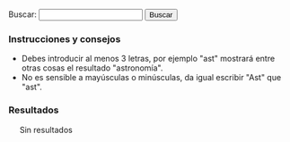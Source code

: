 {{header|1=Buscador}}

<form id="search">
Buscar: <input id="entry" type="text" value="" onkeyup="javascript:search();" /> <input id="button" type="button" value="Buscar" onclick="javascript:search();"/>
</form>

=== Instrucciones y consejos ===

* Debes introducir al menos 3 letras, por ejemplo "ast" mostrará entre otras cosas el resultado "astronomía".
* No es sensible a mayúsculas o minúsculas, da igual escribir "Ast" que "ast".

=== Resultados ===

<div id="results" style="margin-left: 20px;">
Sin resultados
</div>

<script type="text/javascript">
    document.getElementById("entry").focus();
    
    //index start
    index = new Array();
    index[0] = new Array('Actividad', 'actividad', 'actividad', new Array('abajo', 'abril', 'acciones', 'acción', 'actividad', 'actividad-foto', 'actividad-foto-', 'actividad-software', 'actividad-software-', 'actividad-total', 'actividad-total-', 'actividad-wiki', 'actividad-wiki-', 'activity', 'agosto', 'alguna', 'all', 'aparecen', 'aportaciones', 'aportación', 'aquellos', 'archive', 'archive team', 'archiveteam', 'array', 'avbot', 'ayuda', 'añadir', 'años', 'biblioteca', 'botijo', 'bots', 'cada', 'cadiz', 'cal-heatmap', 'calendario-mapa', 'calheatmap', 'calor', 'cellsize', 'center', 'centra', 'centralauth', 'cerraron', 'cine', 'class', 'clear', 'code', 'com', 'combina', 'commit', 'commits', 'commons', 'como', 'completo', 'con', 'concentra', 'condensar', 'considerarse', 'consiste', 'contabilizadas', 'controlo', 'cortometrajes', 'cuando', 'cuenta', 'cádiz', 'cámaras', 'código', 'dado', 'data', 'date', 'day', 'defecto', 'del', 'demás', 'desarrollar', 'desarrollo', 'descargable', 'digital', 'displaylegend', 'distintas', 'div', 'documentales', 'domain', 'domaindateformat', 'domaintextformat', 'down', 'días', 'ediciones', 'edición', 'el', 'ello', 'else', 'emijrp', 'emijrpbot', 'emijrpbot emijrpbot', 'enero', 'entre', 'escogido', 'espacio', 'esta', 'estadisticas-cine', 'estadísticas', 'estas', 'este', 'está', 'exif', 'extraer', 'extraída', 'facetas', 'fecha', 'fechas', 'file', 'filmaffinity', 'flickr', 'footer', 'for', 'forjas', 'format', 'fotografia', 'fotografía', 'fotografías', 'fue', 'function', 'generada', 'generadas', 'github', 'global', 'google', 'google code', 'gráfica', 'gráficas', 'había', 'han', 'hay', 'headerheatmap', 'hice', 'highlight', 'highlights', 'href', 'http', 'https', 'ideas', 'ilshowall', 'imágenes', 'incluyen', 'index', 'información', 'init', 'inner', 'insertan', 'itemname', 'itemselector', 'javascript', 'jpg', 'json', 'kamisama', 'la', 'lang', 'largo', 'las', 'legend', 'legendtitleformat', 'les', 'libre', 'listado', 'listfiles', 'll', 'log', 'los', 'lower', 'luego', 'martes', 'max', 'mayoría', 'menos', 'metadatos', 'mi', 'migré', 'millones', 'min', 'moment', 'monumento', 'mostraba', 'mpedia', 'mucha', 'más', 'name', 'new', 'no', 'nolesvotes', 'obras', 'org', 'otros', 'para', 'participo', 'películas', 'photos', 'php', 'poco', 'por', 'portal', 'primera', 'principalmente', 'publicación', 'publicado', 'puede', 'puerta', 'puerta tierra', 'puertas', 'puntuado', 'puntuo', 'página', 'que', 'range', 'realiza', 'realizadas', 'recoge', 'red', 'rediris', 'referata', 'registran', 'representarlas', 'resto', 'resumen', 'return', 'script', 'selector', 'servicios', 'sido', 'siguiente', 'sitios', 'size', 'software', 'solamente', 'solo', 'special', 'start', 'startonmonday', 'subdomain', 'subdomaindateformat', 'subdomaintextformat', 'subido', 'subsecciones', 'subí', 'suman', 'superan', 'team', 'text', 'tiempo', 'tierra', 'title', 'titleformat', 'todas', 'tomo', 'tomé', 'total', 'true', 'twitter', 'type', 'upper', 'value', 'var', 'vez', 'visionar', 'visualmente', 'votes', 'web', 'weekstartonmonday', 'wiki', 'wikibooks', 'wikidata', 'wikiindex', 'wikimedia', 'wikinews', 'wikipapers', 'wikipedia', 'wikis', 'wiktionary', 'www', 'year', 'years'));
    index[1] = new Array('Alexandra Kollontai', 'diccionarios/biografico', 'kollontai-alexandra', new Array('alexandra', 'alexandra kollontai', 'alexandra-kollontai', 'apellidos', 'clear', 'comunista', 'defensora', 'derechos', 'descripcion', 'destacada', 'enlace', 'fallecimiento', 'fecha', 'feminista', 'footer', 'fue', 'gif', 'gobierno', 'header', 'header-bio', 'historia', 'imagen', 'includeonly', 'kollontai', 'kollontai-alexandra', 'los', 'lugar', 'marzo', 'moscú', 'mujer', 'nacimiento', 'nación', 'noinclude', 'nombre', 'ocupar', 'petersburgo', 'política', 'primera', 'puesto', 'revolucionaria', 'rusa', 'rusia', 'san', 'san petersburgo', 'soviética', 'tamaño', 'una', 'unión', 'unión soviética', 'wiki'));
    index[2] = new Array('Alfredo Grimaldos', 'diccionarios/biografico', 'grimaldos-alfredo', new Array('adultos', 'aguirre', 'alfredo', 'alfredo grimaldos', 'apellidos', 'blanco', 'brazo', 'cabal', 'carrero', 'carrero blanco', 'cia', 'ciencias', 'claves', 'clear', 'complutense', 'compás', 'crítico', 'del', 'descripcion', 'destacan', 'dirigido', 'duende', 'enlace', 'entre', 'es', 'españa', 'español', 'esperanza', 'esperanza aguirre', 'espionaje', 'fallecimiento', 'fecha', 'flamenca', 'flamenco', 'footer', 'franco', 'grimaldos', 'grimaldos-alfredo', 'habiendo', 'header', 'header-bio', 'historia', 'hora', 'iglesia', 'imagen', 'includeonly', 'incorrupto', 'información', 'intrigas', 'investigación', 'la', 'la iglesia', 'licenciado', 'lideresa', 'los', 'lugar', 'madrid', 'muerte', 'música', 'nacimiento', 'noinclude', 'nombre', 'obras', 'otan', 'para', 'periodista', 'política', 'por', 'pp', 'programas', 'radio', 'referéndum', 'revista', 'servicio', 'social', 'sombra', 'sus', 'tamaño', 'también', 'transición', 'universidad', 'universidad complutense', 'washington', 'wiki', 'zaplana'));
    index[3] = new Array('Anotaciones', '.', 'anotaciones', new Array('-bid-enlaces', '-digithum-wlm', 'abril', 'acabar', 'acabaron', 'acampadas', 'acciones', 'activismo', 'actualidad', 'adelante', 'agosto', 'algunas', 'algunos', 'andar', 'anotaciones', 'anterioridad', 'anti-vandalismo', 'antiguos', 'anuncia', 'análisis', 'aplicaciones', 'aportaciones', 'aprendido', 'archive', 'archivos', 'archivos digitales', 'artículo', 'artículos', 'asambleas', 'asilo', 'assange', 'automatizar', 'avbot', 'ayuda', 'año', 'backups', 'bajo', 'basta', 'bibliotecas', 'bid', 'blog', 'bot', 'bots', 'breves', 'browse', 'buscador', 'cada', 'campo', 'caso', 'catalán', 'científica', 'cierra', 'code', 'colección', 'com', 'comento', 'como', 'con', 'concede', 'concretas', 'conservando', 'continúan', 'contribs', 'contributions', 'corriente', 'cosas', 'creador', 'creando', 'crear', 'creciendo', 'creo', 'cultura', 'cultural', 'cámara', 'código', 'datos', 'decenas', 'dedicado', 'del', 'desde', 'despertó', 'details', 'detalle', 'detalles', 'diciembre', 'difusión', 'digital', 'digitales', 'digithum', 'dijo', 'dir', 'documentar', 'dominio', 'día', 'echamos', 'ecuador', 'edu', 'eemijrp', 'ejemplo', 'el', 'el país', 'ello', 'elpais', 'emijrp', 'emijrp user', 'emijrpbot', 'empiezo', 'en', 'enciclopedia', 'enero', 'enlaces', 'entre', 'espana', 'españa', 'español', 'especial', 'estadísticas', 'estafa', 'estar', 'este', 'estos', 'experiencia', 'extraidas', 'fallece', 'fallece michael', 'falta', 'fecha', 'fichas', 'find', 'flickr', 'footer', 'forja', 'fotografías', 'ftrunk', 'fue', 'fueron', 'fundando', 'fundé', 'futuras', 'generaciones', 'generar', 'gente', 'github', 'google', 'google code', 'google knol', 'grabaciones', 'grsln', 'grueso', 'gusta', 'gutenberg', 'ha', 'habido', 'hacer', 'hacia', 'hart', 'haría', 'hay', 'he', 'header', 'hecho', 'hemos', 'herramientas', 'horrillo', 'hoy', 'html', 'http', 'https', 'idea', 'ideas', 'implicaciones', 'imposible', 'imágenes', 'index', 'infinidad', 'internet', 'internet archive', 'interés', 'iss', 'issue', 'julian', 'julian assange', 'julio', 'junio', 'knol', 'kzqod', 'las', 'lenguaje', 'les', 'libre', 'librefind', 'libros', 'licencia', 'limit', 'lista', 'llevaba', 'lo', 'loa', 'los', 'loves', 'luchas', 'límite', 'mangelrp', 'manifestaciones', 'manifestación', 'mano', 'mantenimiento', 'marzo', 'mayo', 'mejoren', 'meta', 'mi', 'michael', 'migrar', 'miles', 'millones', 'mis', 'momento', 'monuments', 'mpedia', 'mucha', 'muchas', 'mucho', 'más', 'nace-la-', 'namespace', 'net', 'nombre', 'noviembre', 'octubre', 'ocurre', 'offset', 'ojs', 'org', 'organizando', 'otras', 'otro', 'otros', 'pablo', 'pablo soto', 'para', 'parado', 'participado', 'participando', 'pasa', 'paso', 'patricia', 'patricia horrillo', 'patrimonio', 'patrimonio cultural', 'país', 'pdf', 'perfil', 'pero', 'php', 'plataformas', 'pocas', 'politica', 'político', 'por', 'preservacion-digital', 'preservación', 'preservados', 'prev', 'primer', 'primera', 'primeras', 'principales', 'principalmente', 'proceso', 'programar', 'proyecto', 'proyecto gutenberg', 'proyectos', 'publicaciones', 'publicado', 'publican', 'publico', 'puedes', 'punta', 'python', 'público', 'que', 'realizando', 'recuperando', 'rediris', 'reflexiones', 'registrado', 'registré', 'repositorios', 'research', 'resumen', 'retomo', 'retomo libre', 'revista', 'rápidamente', 'sabes', 'salido', 'scripts', 'se', 'sección', 'seguido', 'segundas', 'semanas', 'septiembre', 'serían', 'si', 'sido', 'sitios', 'sobre', 'software', 'soto', 'source', 'spanishrevolution', 'special', 'statmediawiki', 'stéphane', 'sucedía', 'svn', 'también', 'tantas', 'tanto', 'tareas', 'target', 'tediosas', 'tengan', 'texto', 'tiempo', 'tipo', 'title', 'todavía', 'todo', 'toolserver', 'trabajando', 'trabajo', 'tras', 'tuve', 'un', 'una', 'unos', 'uoc', 'user', 'view', 'visualización', 'voluntarios', 'vídeo', 'watch', 'web', 'webcitation', 'welcome-the-internet-archive-to-the-commons', 'wiki', 'wiki loves monuments', 'wikidata', 'wikiindex', 'wikimedia', 'wikipedia', 'wikis', 'wikiteam', 'www', 'xdgrsln', 'youtube', 'último'));
    index[4] = new Array('Antonio Gramsci', 'diccionarios/biografico', 'gramsci-antonio', new Array('abril', 'ales', 'antonio', 'antonio gramsci', 'antonio-gramsci', 'antropología', 'apellidos', 'bajo', 'benito', 'benito mussolini', 'biográfica', 'clear', 'comunista', 'condensa', 'cuadernos', 'cárcel', 'del', 'descripcion', 'encarcelado', 'enero', 'enlace', 'escribió', 'existe', 'fallecimiento', 'fascista', 'fecha', 'figura', 'filósofo', 'footer', 'fue', 'fundadores', 'gramsci', 'gramsci-antonio', 'gran', 'header', 'header-bio', 'imagen', 'includeonly', 'italia', 'italiano', 'ling', 'llamados', 'los', 'lugar', 'marxista', 'mussolini', 'nacimiento', 'noinclude', 'nombre', 'obra', 'parte', 'partido', 'partido comunista italiano', 'película', 'periodista', 'png', 'política', 'político', 'roma', 'régimen', 'sobre', 'sociología', 'tamaño', 'teoría', 'teórico', 'una', 'uno', 'wiki', 'ística'));
    index[5] = new Array('Aprender de todo', '.', 'aprender', new Array('ajedrez', 'alemán', 'aprender', 'aprender de todo', 'artes', 'baloncesto', 'bplhu', 'brasileño', 'bs', 'béisbol', 'catalán', 'channel', 'com', 'costumbres', 'cwy', 'cyxxeaue aprender', 'deportes', 'dfulselisa aprender', 'dibujar', 'esperanto', 'fohio', 'footer', 'fútbol', 'gallego', 'ganas', 'gbqttsg', 'gdfulselisa', 'griego', 'header', 'hio', 'historieta', 'hm aprender', 'hoyt', 'https', 'i-qu', 'idiomas', 'inglés', 'italiano', 'ivanevskyvideo', 'jugar', 'kywvly', 'latín', 'lhu aprender', 'lq aprender', 'lxycyxxeaue', 'olq', 'para', 'pia', 'polonia', 'portugués', 'pvbjcprhhgqn', 'recursos', 'ruso', 'ruw', 'sz', 'tiempo', 'tiene', 'todo', 'tyvx', 'uc', 'user', 'w-bua', 'watch', 'wi', 'www', 'xz', 'youtube', 'zem'));
    index[6] = new Array('Arte', '.', 'arte', new Array('aprender', 'arte', 'artísticos', 'año', 'barroco', 'bibliografía', 'castilla', 'clase', 'clases', 'clasicismo', 'com', 'corona', 'cristiano', 'césar', 'dan', 'darle', 'del', 'desarrollar', 'dibujar', 'dividir', 'dos', 'edad', 'edad media', 'egipto', 'el', 'en', 'enlaces', 'espejo', 'estilos', 'externos', 'footer', 'forma', 'grecia', 'gótico', 'hadjinicolaou', 'hasta', 'header', 'historia', 'historieta', 'https', 'ilustración', 'isabelino', 'ivanevskyvideo', 'listas', 'los', 'lucha', 'maestros', 'maestrosdelrealismosocialista', 'manierismo', 'martillo', 'media', 'mesopotamia', 'modernismo', 'nicos', 'obras', 'occidental', 'orígenes', 'para', 'persia', 'períodos', 'plateresco', 'por', 'prehistoria', 'principales', 'proto-', 'que', 'realidad', 'realismo', 'reflejar', 'renacimiento', 'revolución', 'romano', 'romanticismo', 'románico', 'sirve', 'social', 'socialista', 'subpages', 'suele', 'tardío', 'todo', 'transición', 'una', 'user', 'vallejo', 'vanguardias', 'wikidata', 'wordpress', 'www', 'youtube'));
    index[7] = new Array('Astronomía', '.', 'astronomia', new Array('adelante', 'agosto', 'ahí', 'algo', 'algunas', 'alguno', 'algún', 'align', 'altitud', 'amanecer', 'analógica', 'andalucía', 'anillos', 'apertura', 'aproximadamente', 'aquí', 'arriba', 'astronomía', 'asturiana', 'así', 'atardecer', 'atención', 'audible', 'aunque', 'axea', 'año', 'bajo', 'barcelona', 'bilbao', 'burgos', 'capitales', 'casi', 'castellonense', 'castellón', 'celestes', 'center', 'central', 'cielo', 'ciertas', 'circunstancias', 'ciudad', 'clear', 'com', 'como', 'comunicaciones', 'con', 'confundir', 'conjunto', 'consulta', 'contra', 'convertidas', 'coordenadas', 'coruña', 'cosas', 'cualquier', 'cuenca', 'cuerpos', 'curiosear', 'cádiz', 'cámara', 'cómo', 'dado', 'dar', 'de', 'debes', 'del', 'dentro', 'desde', 'desnudo', 'destello', 'destellos', 'diario', 'dichos', 'distintas', 'dividir', 'donde', 'dos', 'duración', 'durante', 'día', 'días', 'dónde', 'eclipse', 'eclipses', 'electromagnéticas', 'emijrp', 'emisiones', 'en', 'en españa', 'entre', 'esas', 'espacial', 'españa', 'español', 'estación', 'estación espacial internacional', 'estas', 'este', 'estos', 'estrellas', 'explicaciones', 'explicar', 'explorar', 'fase', 'file', 'flickr', 'font-size', 'footer', 'fotografías', 'fqe', 'fuera', 'funciona', 'grabé', 'guadalajara', 'gustado', 'gvmbuxqguoc', 'gvmbuxqguoc sol', 'ha', 'habido', 'hace', 'hay', 'hayas', 'header', 'heavens-above', 'hora', 'http', 'https', 'huesca', 'humano', 'imagen', 'incluso', 'indicaciones', 'intentaré', 'internacional', 'introducir', 'iridium', 'iss', 'jpg', 'júpiter', 'kdpfrw', 'kzqod', 'la', 'la coruña', 'las', 'león', 'libros', 'ligeramente', 'llama', 'loa', 'localidad', 'logroño', 'los', 'los toruños', 'luarca', 'lugo', 'luz', 'lérida', 'límite', 'línea', 'madrid', 'magnitud', 'mallorca', 'marte', 'mayores', 'mencionadas', 'mercurio', 'mirar', 'miscelánea', 'momentos', 'muchas', 'mundo', 'municipios', 'más', 'máxima', 'máximas', 'neptuno', 'ngl', 'nikon', 'no', 'noche', 'observación', 'observado', 'ojo', 'orbitan', 'otros', 'oviedo', 'palencia', 'palma', 'paneles', 'para', 'parcial', 'parque', 'parte', 'partes', 'paso', 'pasos', 'permite', 'peñíscola', 'photos', 'planeta', 'planetas', 'png', 'podido', 'podrá', 'por', 'posible', 'prismáticos', 'probablemente', 'provincia', 'práctica', 'prácticamente', 'puedas', 'puede', 'pueden', 'que', 'quedan', 'qué', 'rango', 'reflejo', 'right', 'ruta', 'rwnpxll', 'ry', 'rápidamente', 'saber', 'saberlo', 'santander', 'saturno', 'satélites', 'sea', 'segovia', 'seguirá', 'segundos', 'semana', 'ser', 'será', 'serán', 'set-', 'sh', 'siempre', 'siguientes', 'simple', 'sin', 'sol', 'solar', 'solo', 'son', 'soria', 'style', 'suelen', 'sus', 'sólo', 'table', 'también', 'tanto', 'tanto huesca', 'tantos', 'tarragona', 'telescopio', 'tengo', 'teorías', 'territorio', 'teruel', 'text-align', 'teórica', 'thumb', 'tierra', 'todas', 'todos', 'tomar', 'top', 'toruños', 'total', 'totalidad', 'trayectoria', 'trazada', 'trípode', 'tus', 'ubicación', 'una', 'universo', 'unos', 'urano', 'usando', 'valign', 'valladolid', 'varias', 'varios', 'veces', 'venus', 'venus-torunos', 'ver', 'verse', 'verá', 'visible', 'visibles', 'vista', 'visto', 'vitoria', 'watch', 'web', 'width', 'www', 'xll', 'youtube', 'yyws', 'yyws júpiter', 'zamora', 'zaragoza', 'zona', 'área', 'épocas'));
    index[8] = new Array('Audio', '.', 'audio', new Array('activismo', 'ahora', 'algunos', 'archivos', 'armada', 'armados', 'audio', 'autónomos', 'años', 'barrio', 'barrio canino', 'barriocanino', 'canino', 'charlas', 'com', 'con', 'conferencias', 'crónica', 'cultura', 'cultura libre', 'democrática', 'escuchar-rescate-audio-para-pensar', 'etc', 'footer', 'foundation', 'grupos', 'header', 'html', 'http', 'https', 'intelectual', 'ivoox', 'largo', 'libertarios', 'libre', 'long', 'long now foundation', 'longnow', 'makusi', 'manzanamecanica', 'maqxz-zkw grupos', 'memoria', 'nodo', 'now', 'org', 'para', 'pensamiento', 'pensar', 'plazo', 'pnmaqxz-zkw', 'podcast', 'podcasts', 'programas', 'propiedad', 'radio', 'radiorecuperandomemoria', 'recuperando', 'recuperando memoria', 'red', 'rescate', 'rrne', 'seminars', 'sobre', 'software', 'soundcloud', 'sueños', 'también', 'tecnología', 'traficantes', 'traficantesdesue-os', 'transacción', 'user', 'videos', 'watch', 'wordpress', 'www', 'xu', 'youtube'));
    index[9] = new Array('Barcelone et son parc', '.', 'barcelone-et-son-parc', new Array('acerca', 'algunas', 'algunos', 'align', 'altura', 'aparece', 'apreciar', 'apreciarse', 'archives', 'archivo', 'arcy', 'arreglando', 'arriada', 'así', 'barcelona', 'barcelone', 'barcelone et son parc', 'barco', 'bibliografía', 'bois', 'calle', 'caso', 'center', 'central', 'chomon', 'chomón', 'chomón barcelona', 'cineasta', 'claridad', 'cnc', 'col', 'colón', 'como', 'completa', 'con', 'contiene', 'corto', 'cortometraje', 'cristóbal', 'cristóbal colón', 'créditos', 'crépuscule', 'cámara', 'de', 'debajo', 'del', 'derecha', 'desde', 'dicha', 'dirigido', 'divide', 'documental', 'dqc-spxdau', 'du', 'duración', 'edificio', 'el', 'en', 'encima', 'encuentra', 'enfocada', 'entra', 'entre', 'escena', 'escenas', 'ese', 'español', 'esta', 'estatua', 'está', 'et', 'existe', 'explicación', 'ficha', 'figuras', 'filigrana', 'film', 'filmación', 'filmado', 'filmoteca', 'fondo', 'footer', 'género', 'hacia', 'header', 'https', 'humanas', 'imagen', 'inferior', 'interpone', 'intuye', 'izquierda', 'justa', 'la', 'lacòpia', 'les', 'literal', 'los', 'mar', 'metadatos', 'metros', 'minutos', 'monumento', 'movimiento', 'mudo', 'mástil', 'obreros', 'org', 'parc', 'parcial', 'parque', 'parte', 'pathé', 'pedestal', 'película', 'per', 'pero', 'personas', 'pionero', 'plano', 'por', 'posteriores', 'primera', 'procedència', 'producció', 'propiamente', 'proviene', 'puede', 'puerto', 'qdqc-spxdau', 'que', 'qué', 'realització', 'reflejos', 'right', 'rodeado', 'segundo', 'segundos', 'siguiente', 'similar', 'son', 'style', 'su', 'table', 'también', 'text-align', 'titulado', 'total', 'transcripción', 'turolense', 'título', 'una', 'vela', 'ver', 'versión', 'verá', 'visión', 'vista', 'wiki', 'wikipedia', 'youtube'));
    index[10] = new Array('Biblioteca', '.', 'biblioteca', new Array('-a-la-izquierda-de-lo-posible', '-abajo-el-r-gimen', '-antolog-a', '-breve-historia-del-tiempo', '-claves-de-la-transici-n-', '-contrapoder-sindical-etnograf-a-cr-tica-e-investigaci-n-aplicada-en-la', '-conversaciones-sobre-la-iii-rep-blica', '-cosas-que-todo-el-mundo-deber-a-saber-sobre-ciencia', '-cuando-las-pel-culas-votan', '-diego-ca-amero-valle', '-el-estado-y-la-revoluci-n', '-el-libro-de-la-disidencia', '-el-libro-verde', '-el-manifiesto-comunista', '-el-mes-as-rojo-un-ensayo-sobre-juan-manuel-s-nchez-gordillo', '-el-movimiento-libertario-en-la-transicion', '-el-oro-de-los-dioses', '-el-sabueso-de-los-baskerville', '-el-telar-m-gico---el-cerebro-humano-y-la-computadora', '-el-universo-ambidiestro-i', '-el-universo-ambidiestro-ii', '-el-universo-desbocado', '-emilio', '-escritos-revolucionarios', '-est-usted-de-broma-sr-feynman', '-intxaurrondo-la-sombra-del-nogal', '-la-arboleda-perdida', '-la-comuna-de-par-s', '-la-conexi-n-c-smica', '-la-creaci-n-del-universo', '-la-creacion', '-la-estrella-de-los-cheroquis', '-la-flecha-del-tiempo', '-la-lucha-obrera-en-el-cine', '-la-otra-alemania-la-rda-conversaciones-con-margot-honecker', '-las-brujas-de-la-noche-el-', '-las-cartas-de-la-pirenaica', '-las-maestras-de-la-rep-blica', '-manifiesto-scum', '-maquiavelo-frente-a-la-gran-pantalla', '-marie-curie-y-su-tiempo', '-me-llaman-el-solitario', '-micel-nea-matem-tica', '-que-viene-el-cometa', '-regimiento-taman-de-aviadoras-sovi-ticas-e', '-respuesta-a-todo', '-s-se-puede-cr-nica-de-una-peque-a-gran-victoria', '-software-libre-para-una-sociedad-libre', '-superfuerza', '-teatro-selecto', '-una-estrella-llamada-sol', '-una-habitaci-n-propia', 'abajo', 'abiertas', 'acero', 'actual', 'ada', 'adaptar', 'adolfo', 'adultos', 'against', 'agua', 'akal', 'alberti', 'alberto', 'alemania', 'alfredo', 'algunas', 'algunos', 'allan', 'almacenada', 'almacén', 'alpha', 'am', 'ambidiestro', 'amor', 'américa', 'américa latina', 'andaluz', 'anguita', 'anotando', 'anticapitalista', 'antología', 'antonio', 'antón', 'aplicada', 'aquí', 'arbe', 'arboleda', 'archive', 'archives', 'archivo', 'arretxe', 'arthur', 'arthur conan', 'arturo', 'artículos', 'asociación', 'asociación cultural antón makarenko', 'atkins', 'atrapasueños', 'aunque', 'author', 'autogestionada', 'autoría', 'aviadoras', 'baskerville', 'bastante', 'bcn', 'behe', 'beltr', 'beltrán', 'beltrán roca', 'biblioteca', 'biblioteca creando pueblo', 'biblioteca feminista', 'biblioteca nacional', 'biblioteca pensamiento crítico', 'bibliotecafeminista', 'bibliotecas', 'blockquote', 'blogspot', 'bnjm', 'bolchetvo', 'book', 'books', 'booksources', 'breve', 'broma', 'brujas', 'busc', 'buscar', 'buscón', 'bécquer', 'búsquedas', 'cabo', 'cabo trafalgar', 'caja', 'calder', 'carl', 'carl sagan', 'carlos', 'cartas', 'carter', 'caso', 'catalogo', 'catálogo', 'catálogos', 'caída', 'cañamero', 'center', 'cerebro', 'cerebros', 'cgi-bin', 'charles', 'che', 'cheroquis', 'chile', 'chocolate', 'ciencia', 'ciencias', 'ciencias sociales', 'cientos', 'científicas', 'cine', 'clapham', 'class', 'claves', 'clásicos', 'coger', 'cogeréis', 'colau', 'colecciones', 'com', 'cometa', 'como', 'compare', 'completa', 'computadora', 'comuna', 'comunal', 'comunista', 'comunistas', 'con', 'conan', 'conexión', 'congreso', 'congreso nacional', 'contiene', 'contrapoder', 'conversaciones', 'conversación', 'copia', 'corso', 'corval', 'corvalán', 'cosas', 'coveney', 'cquer', 'creacion', 'creación', 'creada', 'creado', 'creando', 'creandopueblo', 'created', 'cruz', 'crítica', 'crítico', 'crónica', 'cuando', 'cuba', 'cuba josé martí', 'cubano', 'cuenta', 'cultural', 'curie', 'customkey', 'cósmica', 'darwin', 'davies', 'days', 'de', 'debería', 'del', 'derechos', 'desbocado', 'descargable', 'descargar', 'descartes', 'desmond', 'desnudo', 'details', 'diego', 'diego cañamero valle', 'dioses', 'discourse', 'disidencia', 'disponibles', 'doble', 'doctrina', 'documental', 'documentos', 'dominio', 'don', 'don juan tenorio', 'doyle', 'díficiles', 'economía', 'edgar', 'edgar allan', 'editorial', 'editoriales', 'editorialklinamen', 'edu', 'eduard', 'eduardo', 'educación', 'educación popular', 'ejemplos', 'el', 'el libro verde', 'el manifiesto comunista', 'el movimiento libertario en la transicion', 'el solitario', 'el sí de las niñas', 'el universo', 'elena', 'elena sánchez', 'ellas', 'elviejotopo', 'en', 'encontrar', 'encontrarás', 'encuentran', 'engels', 'enlaces', 'enrique', 'enrique pérez', 'ensayo', 'entre', 'erich', 'ernesto', 'ernesto che', 'escritos', 'espanol', 'español', 'especialmente', 'especie', 'esquivel', 'esta', 'estado', 'este', 'estos', 'estrella', 'está', 'etnografía', 'eus', 'externos', 'fascism', 'feminista', 'fern', 'fernández', 'feynman', 'filosofía', 'flecha', 'fontova', 'footer', 'formación', 'forrest', 'frances', 'francisco', 'franz', 'free', 'free literature', 'freeliterature', 'frente', 'friedrich', 'friedrich engels', 'fuentes', 'function', 'fundado', 'fundamentos', 'gaddafi', 'galeano', 'gamow', 'gardner', 'gato', 'generado', 'genes', 'george', 'gim', 'giménez', 'gonzalo', 'goodreads', 'google', 'gordillo', 'gramsci', 'gran', 'graphics', 'grimaldos', 'guerra', 'guevara', 'gustavo', 'gustavo adolfo', 'gutenberg', 'gws', 'habitación', 'hacer', 'hart', 'hawking', 'header', 'hiperespacio', 'historia', 'hombre', 'honecker', 'href', 'htm', 'html', 'http', 'https', 'humano', 'hélice', 'icaria', 'icariaeditorial', 'iglesias', 'iglesias turrión', 'ii', 'ii guerra mundial', 'iii', 'iii república', 'ilyich', 'importar', 'index', 'indice', 'individuales', 'información', 'inglés', 'instituto', 'instituto cubano', 'inteligente', 'interesantes', 'internet', 'intxaurrondo', 'inventado', 'investigación', 'ion', 'iosif', 'iosif samuilovich', 'isbn', 'izquierda', 'jaime', 'jaime giménez', 'jaleo', 'jaleoandalucia', 'james', 'jastrow', 'javascript', 'joaqu', 'joaquín', 'joaquín recio', 'john', 'jos', 'josé', 'josé manuel', 'joyas', 'juan', 'juan manuel sánchez gordillo', 'julio', 'kafka', 'kaku', 'karl', 'karl marx', 'klinamen', 'koha', 'la', 'la caja negra de darwin', 'la caída', 'la conexión cósmica', 'la creacion', 'la estrella', 'la lucha obrera en el cine', 'la pirenaica', 'la república', 'label', 'lacaidaeditorial', 'lamalatesta', 'las', 'las maestras', 'latina', 'laura', 'leandro', 'lenin', 'leo', 'leyendas', 'libertaria', 'libertario', 'library', 'libre', 'libreria-atrapasuenos', 'librería-editorial', 'libro', 'libros', 'libros socialismo actual', 'librosml', 'lice', 'list', 'listado', 'listados', 'listas', 'literatura', 'literature', 'llama', 'llamada', 'llaman', 'localecompare', 'los', 'los cheroquis', 'los trabajadores en la gran pantalla', 'lucha', 'luis', 'línea', 'm-e', 'machiavelli', 'madariaga', 'madrid', 'maestras', 'makarenko', 'manifiesto', 'manuel', 'maquiavelo', 'margot', 'margot honecker', 'marie', 'marie curie', 'mart', 'martin', 'martí', 'martínez', 'marx', 'marxismo', 'marxista', 'marxistas', 'marxists', 'marxists internet archive', 'matemática', 'material', 'mayoría', 'me', 'memoria', 'mesías', 'metamorphosis', 'method', 'micelánea', 'micelánea matemática', 'michael', 'michael hart', 'michio', 'miguel', 'miguel ángel', 'miles', 'mono', 'morat', 'moratín', 'morris', 'movimiento', 'movimientos', 'muammar', 'muchas', 'mundial', 'mundo', 'murrell', 'mágico', 'mármol', 'más', 'música', 'nacional', 'nchez', 'ncipe', 'ndash', 'ndez', 'nega', 'negra', 'negro', 'net', 'nez', 'ngel', 'ni', 'niccol', 'niccolò', 'nigel', 'niken', 'niñas', 'no', 'noche', 'nogal', 'novosti', 'nuestros', 'nuevas', 'numeric', 'obras', 'obrera', 'online', 'onlinebooks', 'opac-search', 'orden-alfabetico', 'org', 'organizaciones', 'organización', 'oro', 'otra', 'otras', 'otros', 'pablo', 'pablo iglesias', 'page', 'pantalla', 'para', 'parís', 'patente', 'pathfinder', 'pathfinder press', 'paul', 'paul charles william', 'países', 'películas', 'pensamiento', 'pequeña', 'perdida', 'perfil', 'peter', 'php', 'pies', 'pirenaica', 'planeta', 'poe', 'política', 'popular', 'populares', 'por', 'posible', 'press', 'progreso', 'project', 'project gutenberg', 'proletariado', 'propia', 'provenientes', 'príncipe', 'publican', 'pueblo', 'pueblo trabajador andaluz', 'pueblos', 'pueblos unidos', 'puede', 'puedes', 'punset', 'puntos', 'puntuado', 'páginas', 'pérez', 'pérez-reverte', 'público', 'que', 'quevedo', 'rafael', 'rda', 'recio', 'recopila', 'recopilan', 'reed', 'regimiento', 'regimiento taman', 'relacionada', 'relatos', 'ren', 'rené', 'república', 'respuesta', 'return', 'reverte', 'revolucionarios', 'revolución', 'rez', 'rica', 'richard', 'rimas', 'rmol', 'robert', 'roca', 'rojo', 'romero', 'ron', 'rosario', 'régimen', 'saber', 'sabueso', 'sagan', 'samuilovich', 'script', 'scum', 'search', 'selecto', 'shakespeare', 'shklovsky', 'shook', 'show', 'sindical', 'sindicales', 'sindicalismo', 'sirve', 'sitios', 'sobre', 'sociales', 'socialismo', 'socialismoactual', 'socialistas', 'sociedad', 'software', 'sol', 'solanas', 'solidaridad', 'solidaridad obrera', 'solidaridadobrera', 'solitario', 'sombra', 'somos', 'son', 'sort', 'sortable', 'sorttable', 'soviéticas', 'special', 'sr', 'ssl', 'stallman', 'stephen', 'struggle', 'style', 'sueños', 'superfuerza', 'sánchez', 'sánchez ron', 'sí', 'tabla', 'table', 'taman', 'tareas', 'teatro', 'telar', 'templando', 'ten', 'ten days', 'tenorio', 'terror', 'text', 'text-align', 'that', 'the', 'the metamorphosis', 'the online books page', 'tiempo', 'tienen', 'tierra', 'title', 'todo', 'topo', 'trabajador', 'trabajadores', 'trade', 'traducidas', 'trafalgar', 'traficantes', 'transicion', 'transición', 'trefil', 'tuffnew', 'tumblr', 'turri', 'turrión', 'txalaparta', 'type', 'título', 'un', 'una', 'unidos', 'unions', 'universo', 'unos', 'upenn', 'user', 'usted', 'valerie', 'valle', 'various', 'venas', 'verde', 'vez', 'viaje', 'victoria', 'vida', 'vida inteligente en el universo', 'viejo', 'viene', 'virginia', 'vivo', 'vladimir', 'vladimir ilyich', 'von', 'votan', 'voy', 'watson', 'web', 'wikipedia', 'wikitable', 'wilhelmi', 'william', 'woolf', 'wordpress', 'world', 'www', 'zorrilla', 'ángel', 'única'));
    index[11] = new Array('Biblioteca Nacional de España', '.', 'bne', new Array('aa', 'afganistán', 'alcalá', 'alemania', 'alexandr', 'algunos', 'arqueológico', 'así', 'aun', 'bablica', 'bcn', 'bib', 'biblioteca', 'biblioteca nacional', 'biblioteca nacional de españa', 'blog', 'bne', 'catalogo', 'catálogo', 'centro', 'colombo-soviético', 'comparte', 'comprobado', 'con', 'continuación', 'conversaciones', 'corvalán', 'cuenta', 'cultural', 'datos', 'democr', 'dependencias', 'desde', 'detalle', 'detectado', 'donde', 'dumnova', 'ediciones', 'edificio', 'editorial', 'editorial fundamentos', 'el', 'el blog', 'enlaces', 'enumero', 'españa', 'español', 'están', 'existen', 'externos', 'falta', 'faltan', 'fondo', 'footer', 'fundamentos', 'header', 'henares', 'historia', 'honecker', 'http', 'ical', 'instituto', 'intercambio', 'intercambio cultural colombo', 'kabul', 'la', 'la biblioteca nacional', 'libro', 'libros', 'los', 'lucha', 'luis', 'madrid', 'margot', 'margot honecker', 'materia', 'mayo', 'millones', 'museo', 'museo arqueológico nacional', 'más', 'nacional', 'nadra', 'novosti', 'otra', 'paseo', 'portal', 'principal', 'projanov', 'pueblo', 'que', 'rda', 'recoletos', 'rep', 'rodolfo', 'sede', 'siquiera', 'sobre', 'socialismo', 'soviético', 'también', 'tica', 'tiene', 'todos', 'títulos', 'uhtbin', 'verdad', 'vv', 'webcat', 'www', 'yenia', 'árbol'));
    index[12] = new Array('Camino de Santiago', 'viajes', 'camino-de-santiago', new Array('-camino', '-via', 'acaso', 'acostumbrarse', 'aig', 'al', 'albergues', 'alberguesdelcamino', 'algunas', 'algunos', 'algún', 'aliviar', 'alojamientos', 'ana', 'ana ruiz', 'andando', 'andar', 'ayuda', 'años', 'bastón', 'bien', 'bt-wq', 'búsqueda', 'cada', 'caminante', 'caminar', 'camino', 'camino de santiago', 'camino primitivo', 'caminodesantiago', 'caminos', 'casa', 'colgarlo', 'com', 'como', 'compostela', 'con', 'conocer', 'consejos', 'consumer', 'convertido', 'cumplir', 'del', 'descansar', 'desde', 'diarios', 'diferentes', 'diploma', 'distancia', 'distintos', 'dormir', 'durante', 'día', 'el', 'elcaminoasantiago', 'ella', 'encuentra', 'enlaces', 'entre', 'eroski', 'es', 'esa', 'espalda', 'españa', 'especializada', 'espirituales', 'etapa', 'evitar', 'exclusivamente', 'existen', 'externos', 'extranjero', 'fardar', 'ficheros', 'final', 'fines', 'flickr', 'footer', 'foroperegrinos', 'francés', 'física', 'gente', 'google', 'guia-camino-santiago-madrid', 'guia-via-plata', 'gustaría', 'guía', 'guías', 'gws', 'habitual', 'hace', 'hacer', 'hacerlo', 'hasta', 'hay', 'header', 'hecho', 'hostales', 'htm', 'http', 'https', 'ilustrativos', 'imprescindible', 'infinitos', 'información', 'internet', 'kilómetros', 'la', 'la plata', 'las', 'llevar', 'los', 'los-albergues-distintivo', 'lugares', 'madrid', 'mayoría', 'me', 'meses', 'mochila', 'muchos', 'muy', 'más', 'mínimo', 'notas', 'obtener', 'para', 'parten', 'partir', 'pasando', 'pdf', 'pegada', 'peregrino', 'personal', 'peso', 'php', 'pie', 'piernas', 'planificacion', 'plata', 'poder', 'por', 'posibles', 'preparacion', 'preparación', 'previa', 'primitivo', 'privados', 'propia', 'propio', 'prueba', 'publicaciones', 'pueblo', 'puedes', 'puntos', 'públicos', 'que', 'quedas', 'query', 'quiere', 'realmente', 'recomienda', 'requiere', 'results', 'ruiz', 'saco', 'salón', 'santiago', 'sarria', 'search', 'servicios', 'sin', 'sobre', 'sobrepase', 'solo', 'son', 'ssl', 'sujeta', 'superación', 'tablas', 'tablaspreparacion', 'también', 'techo', 'text', 'tirado', 'turismocastillayleon', 'un', 'una', 'unos', 'varios', 'vaya', 'via', 'viewforum', 'vía', 'vídeos', 'watch', 'www', 'youtube', 'ánimo'));
    index[13] = new Array('Chile', 'diccionarios/geografico', 'chile', new Array('berlín', 'bibliografía', 'bild', 'chile', 'chileno', 'cine', 'corvalán', 'cronología', 'del', 'desarrollar', 'documentales', 'exilio', 'footer', 'header', 'hemeroteca', 'luis', 'línea', 'noinclude', 'nuestra', 'períodos', 'por', 'revolucionaria', 'tres', 'verlag', 'verlag ziet', 'ziet'));
    index[14] = new Array('Cine', 'cine', 'cine', new Array('---', '--cine', '--manifiesto', '-dziga-vertov-cine-ojo-kino-glaz', '-hm', '-peliculas-sobre-la-situacion-de-la-mujer-en-el-mundo', 'aa', 'aab', 'abandomoviez', 'abandoned', 'abandones', 'abandonmoviez', 'abierta', 'abiertamente', 'abierto', 'about', 'abr', 'abril', 'absorbido', 'acciones', 'achtung', 'acontecimientos', 'acorazado', 'activo', 'actores', 'actualidad', 'acuñado', 'acuñó', 'ada', 'adcula', 'adculas', 'adentro', 'adn', 'adolfo', 'adolfo garijo', 'adolfogarijo', 'adrgc', 'advsearch', 'aelita', 'af', 'afganistán', 'after', 'afín', 'agenda', 'agita', 'aguiluchos', 'agustín', 'aire', 'akal', 'akira', 'aktiengesellschaft', 'al', 'alacarta', 'alain', 'alamo', 'alan', 'alas', 'alatriste', 'alcoholismo', 'alden', 'aldo', 'alea', 'alejandro', 'aleksandr', 'aleksandr nevski', 'alemana', 'alemania', 'alex', 'alfonso', 'alfred', 'alguien', 'alguna', 'algunas', 'algunos', 'alicia', 'align', 'alineados', 'allende', 'allfilms', 'almería--', 'alternatiu', 'alternativa', 'alternativo', 'alternos', 'alumna', 'alvarez', 'amadeus', 'amanecer', 'ambas', 'ambientadas', 'ambientados', 'amelie', 'amenábar', 'americano', 'amiel', 'amnistía', 'amour', 'ampliación', 'amén', 'anarquismo', 'anarquista', 'anarquistas', 'and', 'andadura', 'andréi', 'andréi rubliov', 'andréi tarkovski', 'andrés', 'andrés linares', 'andy', 'anexo', 'animación', 'animadas', 'animatrix', 'anna', 'anna sullivan', 'antes', 'anthony', 'anti-belicista', 'anti-war', 'antich', 'antifascista', 'antifranquista', 'antonio', 'antonioni', 'anualmente', 'apache', 'apocalipsis', 'apocalypse', 'apocalypse now', 'apolítico', 'aprendí', 'apuntes', 'aragón', 'aranoa', 'arca', 'arcadia', 'archive', 'archivo', 'ardientes', 'argel', 'argelia', 'argentinos', 'argo', 'argonautas', 'arkadin', 'arkadin ediciones', 'arma', 'armand', 'armand guerra', 'armand-guerra-renaciendo-de-la-metralla', 'aronofsky', 'arriesgadas', 'art', 'arte', 'artes', 'arthur', 'articulo', 'arts', 'artículo', 'asesinato', 'asesino', 'asianfilmseries', 'asiáticas', 'aspectos', 'atado', 'atiq', 'atrapado', 'attr', 'aunque', 'aurora', 'avatar', 'avatares', 'aventura', 'aveu', 'avtavu', 'avtavu la guerra civil', 'aw cine', 'año', 'años', 'ba', 'bailando', 'bajos', 'balzac', 'bandits', 'barbaro', 'barbero', 'barcelona', 'barriocaninovol', 'barrios', 'barry', 'bartolomé', 'base', 'bases', 'basilio', 'basta', 'bastante', 'bat', 'batalla', 'batallas', 'bazar', 'baúles', 'bb', 'bc', 'bd', 'be', 'beatty', 'bebé', 'bechdel', 'bechdeltest', 'bej', 'bella', 'bellflower', 'belén', 'benigni', 'benito', 'bergman', 'berlin', 'bernardo', 'bernardo bertolucci', 'berri', 'bertolucci', 'biblio', 'bibliografía', 'bicentenario', 'bicicletas', 'bielorrusia', 'bien', 'bienvenidos', 'bigelow', 'bill', 'billy', 'biográfico', 'bitelchús', 'bitstream', 'black', 'black hawk', 'blanco', 'blog', 'blogspot', 'blomkamp', 'bloody', 'bloody sunday', 'bloque', 'blpyi', 'bmu', 'bnt', 'bobby', 'boinas', 'bolivariana', 'bolivia', 'boliviano', 'bollain', 'bollaín', 'bollero', 'bollero real', 'books', 'border', 'born', 'borradora', 'borscht', 'borscht western', 'boulevard', 'bourne', 'brasileño', 'braveheart', 'bravo', 'brian', 'bridge', 'brigadas', 'broad', 'broad bellflower', 'brockovich', 'brooks', 'bros', 'browse', 'bruno', 'bryan', 'buenos', 'bulaji', 'bulgaria', 'bulworth', 'burke', 'burton', 'buñuel', 'bwana', 'bwqs', 'bx', 'bélicas', 'bélico', 'búsquedas', 'caballeros', 'cabaña', 'cabeza', 'cacitel', 'cada', 'cadena', 'caida', 'caja', 'calabuig', 'camaradas', 'cambiar', 'cameron', 'camino', 'campanilla', 'campos', 'campánula', 'can', 'canal', 'canalcultura', 'canción', 'candidaturas', 'canh', 'cantante', 'cantidad', 'caos', 'caparrós', 'caparrós lera', 'capital', 'capitalista', 'capitanes', 'captain', 'captain corelli', 'capuchinos', 'carga', 'carla', 'carlos', 'carn', 'carne', 'carpenter', 'carrera', 'carruth', 'carter', 'cas', 'casa', 'caso', 'cassavetes', 'castaway', 'cat', 'catalana', 'catalunya', 'catarata', 'categor', 'category', 'categoría', 'categorías', 'catálogo', 'cazador', 'cebada', 'cecilia', 'cecilia bartolomé', 'cediendo', 'celebra', 'celebrado', 'center', 'central', 'centralizados', 'cerca', 'chanois', 'chaplin', 'chaqueta', 'charles', 'che', 'checoslovaquia', 'chico', 'chile', 'chile films', 'chilena', 'chileno', 'china', 'chinoise', 'choe', 'chom', 'chomski', 'chomón', 'chris', 'cielo', 'cielos', 'ciencia', 'ciencias', 'ciertos', 'cine', 'cine alternativo', 'cine chile', 'cine chileno', 'cine documental', 'cine gorki', 'cine máximo gorki', 'cine-a-la-intemperie', 'cine-mudo-espana', 'cine-ojo', 'cineasta', 'cineastas', 'cinechile', 'cineclubs', 'cinema', 'cinema alternatiu', 'cinema marginal', 'cinema third cinema', 'cinemat', 'cinematexas', 'cinematogr', 'cinematograf', 'cinematografía', 'cinematográfica', 'cinematográficos', 'cinematógrafo', 'cinerevolucionario', 'cinesocialpoliticoyrevolucionarioparacompartir', 'cinesocialpoliticoyrevolucionarioparacompartir cine', 'cinetecavirtual', 'cinetecavirtual chilena', 'cineyanarquismo', 'cineyderechoshumanos', 'cineyeducacion', 'cineyguerracivilespaola', 'ciudad', 'civil', 'civiles', 'cl', 'claire', 'clase', 'claude', 'claude berri', 'cloak', 'clouds', 'club', 'clásicos', 'cnje', 'cnt', 'cnt-fai', 'co-fundado', 'cogió', 'cohete', 'col', 'cola-loca', 'colaboradores', 'colaborando', 'colectivización', 'colectivizó', 'colectivo', 'colectivo cine', 'colectivo-cine-madrid', 'colectivodecine', 'colectivodecinedemadrid', 'colectivos', 'colin', 'coline', 'colonialismo', 'color', 'columbus', 'com', 'comanche', 'comandante', 'comedia', 'comedias', 'comenzado', 'comenzar', 'comenzó', 'comité', 'communication-society', 'como', 'como dios', 'company', 'compartir', 'compañero', 'compañero presidente', 'completo', 'comprometida', 'compuesta', 'compuesto', 'comunicación', 'comunidades', 'con', 'conciencia', 'concierto', 'conciertos', 'concretos', 'condiciones', 'conferencias', 'confesión', 'conflicto', 'conforman', 'conformista', 'conjunto', 'conocer', 'conocida', 'conocidas', 'conocido', 'conseguir', 'considera', 'constantin', 'constantin costa', 'constituyéndose', 'construyen', 'contact', 'contados', 'contestatario', 'contiendas', 'continuación', 'contra', 'contracorriente', 'contre', 'contó', 'conviene', 'cooperativa', 'cooperativa obrera cinematográfica', 'coppola', 'corcuera', 'corea', 'corelli', 'corriente', 'corto', 'cortometrajes', 'cortos', 'cortázar', 'cosas', 'costa-gavras', 'costurera', 'count', 'country', 'courtroom', 'craig', 'creación', 'creada', 'creadas', 'creado', 'creator', 'cristian', 'cristo', 'cronica', 'cronocrímenes', 'crua', 'crussels', 'cseashawaii', 'cuadrada', 'cuales', 'cuando', 'cuantos', 'cuarón', 'cuatrocientos', 'cuba', 'cubacine', 'cubana', 'cubano', 'cubanos', 'cube', 'cubre', 'cubren', 'cuco', 'cuerpos', 'culpable', 'cult', 'cultura', 'culturacolectiva', 'curt', 'curtis', 'cárcel', 'dagger', 'dai', 'daldry', 'dalton', 'daniel', 'dar', 'darabont', 'darren', 'database', 'dateissued', 'datos', 'david', 'day', 'days', 'de', 'de francisco', 'de sica', 'deadly', 'deadz-d', 'decenas', 'dedicadas', 'dedicado', 'defa', 'defa film library', 'deja', 'del', 'della', 'democrática', 'denis', 'denuncia', 'derechos', 'derribado', 'dersu', 'dersu uzala', 'des', 'desacuerdos', 'desaparecido', 'desarrollar', 'desarrollo', 'desde', 'desierto', 'después', 'destacaban', 'destacadas', 'destacamento', 'details', 'detenidos', 'determinada', 'detrás', 'deutsche', 'diamante', 'diario', 'diarios', 'dias-cine-vanguardia-sovietica-', 'dias-cine-vanguardia-sovietica-eisenstein', 'dias-de-cine', 'diccionario', 'dictadura', 'diferencia', 'difundidas', 'digital', 'dinero', 'dios', 'dioses', 'director', 'directores', 'dirigido', 'dirigir', 'dirty', 'disidencia', 'dispone', 'distinción', 'distinta', 'distintos', 'distribuidora', 'distribuidoras', 'distribuyó', 'distrito', 'diversas', 'diversos', 'do', 'doblajes', 'doc', 'documentación', 'documental', 'documentales', 'documentos', 'documusac', 'dok', 'don', 'dona', 'dong', 'dormida', 'dos', 'doug', 'douglas', 'doy', 'dozen', 'dragon', 'dragon fly', 'dram', 'drama', 'dramas', 'dramatización', 'dramático', 'driver', 'dspace', 'dueñas', 'durante', 'during', 'dyc', 'dz', 'dziga', 'dziga vertov', 'día', 'días', 'díaz', 'díaz yanes', 'e-mail', 'earth', 'east', 'east german', 'eastern', 'ecured', 'ed', 'edel', 'ediciones', 'edmsq', 'edu', 'educacion', 'edukadores', 'edward', 'edén', 'eisenstein', 'ejemplo', 'ejemplos', 'ejército', 'ejército rojo', 'ekk', 'ekxbmc', 'el', 'el cine', 'el padrino', 'el santo oficio', 'el-cine-espanol-que-se-quiso-que-olvidaramos-parte-', 'elefante', 'elem', 'elementos', 'elio', 'eliseo', 'ellas', 'ello', 'ellos', 'eltornillodeklaus', 'em', 'emilio', 'emmerich', 'empleando', 'en', 'enciclopedia', 'encontrar', 'encontrarás', 'encubierta', 'encuentra', 'encuentran', 'enemigo', 'enemigo público', 'enero', 'enrique', 'entierros', 'entre', 'entretenimiento', 'entrevista-griselda', 'eoavcqe', 'eozd', 'ephron', 'era', 'eric', 'erin', 'erin brockovich', 'ernst', 'es-la', 'escaleras', 'escape', 'escena', 'esclavitud', 'eso', 'espalda', 'espanya', 'espartaco', 'españa', 'español', 'española', 'especial', 'especialmente', 'espectáculo', 'específicas', 'esperanza', 'espinosa', 'espía', 'esquimal', 'esta', 'estaban', 'establecido', 'estadisticas-cine', 'estado', 'estado plurinacional', 'estadísticas', 'estampas', 'estar', 'estas', 'este', 'estepas', 'estereotipos', 'estevez', 'estos', 'estoy', 'estudio', 'estudio central', 'estudios', 'está', 'están', 'estética', 'etc', 'eulalia', 'europa', 'evasión', 'everybody', 'everybody go home', 'evitar', 'evolución', 'exhaustivo', 'exhibidas', 'exilio', 'existen', 'expansión', 'experiencias', 'explorando', 'explotación', 'extranjeras', 'extraños', 'facción', 'facebook', 'facismo', 'fai', 'fajarnés', 'fajd', 'fall', 'fallen', 'farrokhzad', 'fascio', 'fascismo', 'fascist', 'favela', 'fcekxbmc', 'fcom', 'fd', 'featuring', 'febrero', 'fechas', 'federació', 'federació catalana', 'federal', 'federativa', 'federico', 'federico fellini', 'fellini', 'feminismo', 'feminista', 'feministas', 'femme', 'fernando', 'fernando solanas', 'fernán', 'fernán gómez', 'fernández', 'fernández lópez', 'ferrante', 'fesser', 'festival', 'festival havana film festival', 'festival internacional', 'festival moscow international film festival', 'festival pyongyang international film festival', 'festival sahara international film festival', 'festival vietnam film festival', 'festivalcineanarquistaenburgos', 'festivales', 'festivals', 'fica', 'ficción', 'fichas', 'ficos', 'fidel', 'fido', 'fieras', 'figuras', 'file', 'filemón', 'filipinas', 'film', 'film-aktiengesellschaft', 'film-aktiengesellschaft deutsche film', 'filmaban', 'filmado', 'filmaffinity', 'filmar', 'filmaron', 'filmo', 'filmoteca', 'filmotecas', 'films', 'films popular', 'filmó', 'final', 'fincher', 'fisahara', 'flaherty', 'flecha', 'fleder', 'float', 'floating', 'florido', 'florista', 'fly', 'fondos', 'footer', 'for', 'ford', 'ford coppola', 'forman', 'formando', 'formatos', 'foro', 'forrest', 'forrest gump', 'fort', 'fort apache', 'forugh', 'four', 'francia', 'francis', 'francis ford', 'francisco', 'frank', 'franquista', 'françois', 'fraternidaduniversal', 'fraude', 'frears', 'french', 'frente', 'from', 'fromyear', 'fue', 'fuego', 'fuego rojo producciones', 'fuerte', 'fuerte apache', 'fugitivos', 'funcionar', 'funcionó', 'fundado', 'fundados', 'fundaron', 'furia', 'fusil', 'futuro', 'fábrica', 'fílmico', 'gabriel', 'gabriel veyre', 'gaghan', 'gal', 'galaxias', 'garcia', 'garcía', 'garcía espinosa', 'garijo', 'gary', 'gatopardo', 'gaucha', 'gaviria', 'gavras', 'general', 'genre', 'george', 'gerardo', 'german', 'germano-soviético', 'germinal', 'getino', 'ghost', 'gibson', 'gijonesa-veronica-vigil-finalista-goya-corto-cine-libertario', 'gijón', 'gilliam', 'gillo', 'gillo pontecorvo', 'girl', 'glauber', 'gleyzer', 'gloria', 'glory', 'godard', 'godzilla', 'golpes', 'gonzález', 'gonzález lópez', 'gonzález-fierro', 'goodbye', 'goodbye lenin', 'google', 'gorki', 'gorky', 'goskinó', 'grabaciones', 'grabó', 'grafo', 'gran', 'gran oso', 'grande', 'grandes', 'greengrass', 'groenlandia', 'grupo', 'grupo cine liberación', 'grupo dziga vertov', 'grupos', 'grá', 'guantanamera', 'guerra', 'guerra civil', 'guerra civil española', 'guerras', 'gump', 'gustavo', 'gutierrez', 'gutiérrez', 'gutiérrez alea', 'guvow', 'gvizlrb', 'gyydsjkspyc', 'gz', 'género', 'géneros', 'gómez', 'ha noi', 'habana', 'hablará', 'hablemos', 'habrá', 'había', 'hace', 'hacer', 'hacia', 'hacia-un-tercer-cine-octavio-getino-y-pino-solanas', 'hacia-un-tercer-cine-octavio-getino-y-pino-solanas hacia', 'haciendo', 'hackers', 'hago', 'hambre', 'han', 'handle', 'hanoi', 'hanoiinmyeyes', 'hans', 'harold', 'hasta', 'havana', 'hawk', 'hay', 'hayamos', 'header', 'helena', 'helena lumbreras', 'helena-lumbreras-y-el-colectivo-cine-de-clase', 'helvécio', 'herman', 'herrero', 'hey-jun', 'hierro', 'hija', 'hijos', 'hildegart', 'hiroshima', 'hirschbiegel', 'his', 'his day', 'historia', 'historias', 'historical', 'histórico', 'históricos', 'hitchcock', 'hm', 'hogar', 'holcomb', 'hollywood', 'hombre', 'hombres', 'home', 'homme', 'hora', 'horas', 'hornets', 'hostil', 'hotel', 'hotel rwanda', 'howard', 'hoy', 'hqgmmzn', 'href', 'htm', 'html', 'http', 'https', 'hubo', 'huelga', 'humberto', 'hunchback', 'hundimiento', 'huracán', 'huracán carter', 'hurdes', 'hzqc', 'i-h', 'iain', 'icaic', 'iciar', 'iciar bollain', 'icíar', 'ideología', 'ideologías', 'ieydku', 'iglesias', 'iglesias turrión', 'ii', 'ii resistance', 'iifestivaldecineanarquistadebarcelona', 'iii', 'ik kyu', 'iku', 'images', 'imanol', 'imdb', 'impasible', 'imperfecto', 'imperio', 'implacable', 'imposible', 'imágenes', 'in', 'in-hak', 'incendies', 'incidente', 'incluir', 'incluye', 'incluyen', 'incluyendo', 'incluyo', 'incontables', 'independence', 'independence day', 'index', 'indicadas', 'indigenista', 'indiscreta', 'industria', 'industria cinematográfica', 'industria cinematográficos', 'indígena', 'infancia', 'influyentes', 'información', 'informáticos', 'iniciado', 'inicialmente', 'inicios', 'inmigración', 'instituto', 'instituto cubano', 'internacional', 'internacionales', 'international', 'internet', 'internet movie data', 'intérprete', 'invasión', 'invasor', 'invencible', 'invictus', 'ir', 'ira', 'irán', 'iskra', 'iskra radio', 'israel', 'italia', 'italiano', 'italy', 'ivens', 'iván', 'izquierdo', 'james', 'jang', 'jasón', 'javier', 'javier corcuera', 'jazz', 'jbusy', 'jbusy los', 'jean-luc', 'jean-paul', 'jean-pierre', 'jerry', 'jeunet', 'jewison', 'jfk', 'jim', 'jnvr', 'joe', 'joe cola', 'john', 'john waters', 'johnny', 'johnston', 'jon', 'jones', 'jorge', 'jorge sanjinés', 'joris', 'joris ivens', 'josefina', 'josefina molina', 'josep', 'josep maria', 'joseph', 'josé', 'josé antonio', 'josé luis', 'josé manuel', 'joven', 'jpg', 'jrx', 'js', 'juan', 'juan carlos', 'juan josé', 'juan payán', 'judicial', 'judiciales', 'juicio', 'julio', 'jumanji', 'junto', 'jurado', 'jurassic', 'jurassic world', 'jurásico', 'juventud', 'k-', 'kapo', 'karlovy', 'karlovy vary', 'kassovitz', 'kathryn', 'kbnt', 'ken', 'kevin', 'khsq', 'kill', 'kill bill', 'king', 'kino-glaz', 'kixkzaw', 'kk', 'klimov', 'korea', 'koreafilm', 'korean', 'korean film studio', 'kotcheff', 'kp', 'kt', 'ku', 'kubrick', 'kuleshov', 'kurosawa', 'kyu', 'kyun', 'la', 'la batalla', 'la chinoise', 'la habana', 'la marxa', 'la raulito', 'la tuerka', 'la-ii-guerra-mundial-en-el-cine-vi-la-resistencia', 'label', 'laberinto', 'lacasaincendiadafestivalcineanarquistamad', 'ladrones', 'ladrón', 'lamarea', 'lana', 'lancement', 'largometrajes', 'las', 'las brigadas internacionales', 'las hurdes', 'last', 'last days', 'latinoamericano', 'latinoamericano ecu', 'latinoamericanos', 'lavapiesdecine', 'laya', 'laya films', 'lcnw-lm', 'ldwa', 'le chanois', 'lebonneloup', 'lecciones', 'lectiu', 'lector', 'lee', 'legal', 'legaliza', 'legión', 'leigh', 'leipzig', 'leipzig dok leipzig', 'lenfilm', 'lenfilm lenfilm', 'lenin', 'leningrado', 'lera', 'leterrier', 'lev', 'levantamiento', 'león', 'liberaci', 'liberación', 'libertad', 'libertario', 'libia', 'library', 'libre', 'libro', 'libros', 'life', 'liman', 'linares', 'lincoln', 'linterna', 'lionhearts', 'lisa', 'list', 'lista', 'listado', 'listados', 'listas', 'lists', 'littin', 'lives', 'llamado', 'llanero', 'llegada', 'llegó', 'llevó', 'llibertat', 'llorenç', 'llorenç soler', 'lloviendo', 'lne', 'lo', 'loach', 'lobo', 'lobos', 'loca', 'loco', 'locos', 'looking', 'loop', 'los', 'louis', 'louise', 'lsen', 'lubitsch', 'lucha', 'luchan', 'luchando', 'lucharon', 'luchino', 'luchino visconti', 'lucino', 'lucino visconti', 'lugar', 'luis', 'lumbreras', 'lumet', 'lumumba', 'lunes', 'luxemburg', 'luxemburgo', 'lydia', 'lynch', 'lzi', 'lópez', 'macba', 'macdonald', 'macías', 'madre', 'madrid', 'madrid-palestine-film-festival-', 'magica', 'magí', 'malcolm', 'man', 'mandolin', 'manifestaciones', 'manifiesto', 'manifiestos', 'mano', 'manos', 'mantilla', 'manuel', 'maquiavelo', 'mar', 'maravillas', 'maravillosa', 'marc', 'marginación', 'marginal', 'maria', 'mariano', 'mariano lisa', 'mario', 'mark', 'mart', 'marte', 'martin', 'martyn', 'martínez', 'martínez muñoz', 'marxa', 'marzo', 'maría', 'maría eulalia', 'masacre', 'mateo', 'mathieu', 'matrix', 'matrix reloaded', 'matrix revolutions', 'mató', 'mayo', 'mayor', 'mayoría', 'mañana', 'mediometrajes', 'medios', 'meirelles', 'mejor', 'mejorar', 'mel', 'memorias', 'men', 'men in black', 'mente', 'mentiras', 'meras', 'mero', 'mesa', 'meses', 'metralla', 'metálica', 'mexicana', 'mezhrabpomfilm', 'mfajd', 'mi', 'michelangelo', 'michelangelo antonioni', 'miembros', 'mignoni', 'miguel', 'mike', 'mikhail', 'milagro', 'miles', 'militante', 'milla', 'millas', 'millionaire', 'milos', 'minas', 'minority', 'minority report', 'mira', 'mirada', 'mirando', 'miró', 'mis', 'mismas', 'mission', 'mito', 'mjs', 'mmxb', 'modelo', 'moebius', 'molina', 'momentos', 'mon', 'monicelli', 'monograf', 'monos', 'moon', 'moreno', 'morirá', 'mortadelo', 'moscow', 'moscú', 'mosfilm', 'mosfilm anexo', 'mosfilm mosfilm', 'mosquera', 'mostra', 'mostraron', 'motocicleta', 'movements', 'movie', 'movietopic', 'movimiento', 'movimientos', 'mu can serra', 'muchas', 'mudo', 'muerte', 'muerto', 'muertos', 'muestracinepalestino', 'mujer', 'mujeres', 'mundial', 'mundo', 'mungiu', 'musicales', 'mussolini', 'muy', 'muñoz', 'mwmyeync', 'myeync', 'mzn', 'máquina', 'más', 'máximo', 'máximo gorki', 'méxico', 'múnich', 'música', 'nacho', 'nacido', 'nacimiento', 'nación', 'nadie', 'nagisa', 'nanuk', 'naples', 'natali', 'nazis', 'naúfrago', 'nbsp', 'negocios', 'negra', 'negras', 'neill', 'neocolonialismo', 'neorrealismo', 'neretva', 'nest', 'net', 'network', 'nevski', 'nexniwhisjc', 'nfyx-', 'ngzebojfxl', 'nick', 'nido', 'night', 'nightingale', 'nikolai', 'nikolai ekk', 'niwhisjc', 'niño', 'no', 'nodoc', 'noi', 'nombradas', 'nombre', 'nombres', 'nora', 'norman', 'normas', 'norte', 'north', 'north korean', 'nosotras', 'nosotros', 'notables', 'notas', 'noticia', 'noticiari', 'noticiari laya films', 'noticiario', 'noticiarios', 'noticieros', 'notvse', 'nouvelles', 'novo', 'novo cinema novo', 'now', 'nuclear', 'nuestro', 'nuevas', 'nuevo', 'nuevo cine latinoamericano', 'num', 'numerosos', 'nunca', 'núcleo', 'núm', 'número', 'objeción', 'objetivo', 'obra', 'obras', 'obrera', 'occidental', 'octavio', 'octavio getino', 'octubre', 'oculta', 'ocultos', 'ocupado', 'odio', 'oeste', 'oeuvres', 'oeuvres nouvelles', 'oficial', 'oficio', 'ogro', 'ojos', 'olite', 'oliveira', 'oliver', 'olvido', 'olvidáramos', 'operación', 'operación ogro', 'oposición', 'opresión', 'ordinario', 'org', 'organización', 'organizan', 'oro', 'orígenes', 'osa', 'oshima', 'oso', 'ostern', 'ostern ostern', 'otorgan', 'otpa', 'otpa hasta', 'otra', 'otras', 'otros', 'oubli', 'outcry', 'oviedo', 'oxzfkgijik', 'pablo', 'paciencia', 'padre', 'padrino', 'page', 'pajarracos', 'pakula', 'palermo', 'palestina', 'palmira', 'pan', 'pantalla', 'panteras', 'paolo', 'para', 'paraiso', 'parajitos', 'parece', 'paro', 'parque', 'parque jurásico', 'parte', 'particular', 'partir', 'partisan', 'partisano', 'partisanos', 'pasar', 'pasaremos', 'pasion', 'pasión', 'pasolini', 'passolini', 'patino', 'patio', 'patronenh', 'pau', 'paul', 'payán', 'país', 'países', 'pce', 'pdf', 'pedreño', 'pedro', 'pel', 'peliculas-feministas', 'peliculas-feministas-de-la-historia-parte-dos', 'peliculas-feministas-de-la-historia-parte-uno', 'peligro', 'pelis', 'pelo', 'película', 'películas', 'pena', 'penas', 'penn', 'pensil', 'pentágono', 'pequeño', 'perderse', 'perdida', 'perdido', 'perdieron', 'period', 'periodos', 'permanente', 'pero', 'perpetua', 'persona', 'personajes', 'personas', 'pertenecer', 'período', 'períodos', 'perón', 'peter', 'petri', 'petrogrado', 'petróleo', 'phil', 'phil alden', 'php', 'pi', 'pianista', 'pico', 'pie', 'piedra', 'piedras', 'pier', 'pier paolo pasolini', 'pijama', 'pilar', 'pilar miró', 'piratas', 'planes', 'planes pedreño', 'planeta', 'planetacine', 'platoon', 'playlist', 'plurinacional', 'pluzmvbbqhaie', 'png', 'población', 'pobre', 'pobreza', 'poco', 'poder', 'poetas', 'polanski', 'policía', 'political', 'politico', 'pollack', 'polonia', 'política', 'políticamente', 'políticas', 'político', 'pons', 'pontecorvo', 'popular', 'popular film', 'por', 'porto', 'posible', 'posterior', 'postura', 'potemkin', 'pour', 'pozo', 'pozo fajarnés', 'premios', 'presenta', 'presentan', 'presidente', 'primer', 'primera', 'primeras', 'primeros', 'princesas', 'principales', 'principalmente', 'prize', 'problema', 'procesos', 'producciones', 'producción', 'producido', 'produciendo', 'productora', 'productoras', 'produjeron', 'produjo', 'profesionales', 'programas', 'programs', 'progressive', 'progressive film club', 'progressivefilmclub', 'propia', 'propias', 'prostitución', 'protagonistas', 'protazanov', 'protegido', 'proyas', 'próxima', 'ps', 'psicosis', 'psuc', 'publicaciones', 'publicacions', 'puche', 'pueden', 'puerta', 'puertas', 'puig', 'puntuaciones', 'puro', 'pyongyang', 'página', 'pánico', 'pérez', 'pérez romero', 'público', 'qiauufg', 'qir', 'qixfeoavcqe', 'quaderns', 'que', 'quebracho', 'quedando', 'queimada', 'quentin', 'query', 'quienes', 'quinqui', 'quiso', 'qxcc', 'radio', 'radio favela', 'rahimi', 'rai', 'railes', 'raimon', 'raizman', 'rambo', 'ramis', 'rangos', 'rat', 'rato', 'ratton', 'raulito', 'ray', 'rayas', 'raymundo', 'raymundo gleyzer', 'rda', 'real', 'realidad', 'realizado', 'realizaron', 'rebelde', 'rebeldemule', 'rebelion', 'rechaza', 'recibe', 'recipients', 'recogen', 'recomendaciones', 'recopilan', 'recopilando', 'red', 'red western', 'redactado', 'referencias', 'refugiados', 'regiones', 'regreso', 'reina', 'reivindicativo', 'relatan', 'reloaded', 'renaciendo', 'renombrado', 'repasar', 'report', 'reportaje', 'repositori', 'represión', 'republicanas', 'república', 'república bolivariana', 'república democrática alemana', 'república española', 'república federal socialista', 'república federativa socialista', 'república popular', 'república popular china', 'república popular democrática', 'república socialista', 'república árabe saharaui democrática', 'resistance', 'resistencia', 'resnais', 'respectiva', 'resplandor', 'retaguardia', 'retorno', 'revisando', 'revista', 'revistacinecubano', 'revistas', 'revolucion', 'revolucion mexicana', 'revolucionario', 'revolución', 'revolución cubana', 'revolution', 'revolutions', 'rey', 'rey salomón', 'rezar', 'rh', 'richard', 'ridley', 'right', 'rio', 'ripstein', 'riunet', 'robbins', 'robert', 'roberto', 'roberto rossellini', 'robinson', 'robot', 'rocha', 'rod', 'rodaron', 'rodó', 'rojo', 'roland', 'rom', 'roma', 'roman', 'romance', 'rome', 'romero', 'romm', 'ron', 'rosa', 'rosa luxemburg', 'rosa luxemburgo', 'rosas', 'rosi', 'rossellini', 'rota', 'rothemund', 'rovere', 'rrh', 'rtve', 'rua', 'rubliov', 'rumanía', 'rupert', 'rusa', 'rusia', 'rwanda', 'rx', 'ryan', 'río', 'río bravo', 'sahara', 'saharaui', 'saharauis', 'sal', 'salen', 'salomón', 'saltó', 'salvador', 'salvador allende', 'salvador puig antich', 'salvar', 'salvo', 'sam', 'san', 'san jorge', 'sangre', 'sanjinés', 'santiago', 'santo', 'santos', 'sau', 'sau olite', 'schenkman', 'schindler', 'scholl', 'scorsese', 'scott', 'scribd', 'se', 'sea', 'search', 'secciones', 'sección', 'secretary', 'secretos', 'section', 'sectores', 'secuela', 'seguidores', 'seguir', 'segunda', 'segunda guerra', 'segunda guerra mundial', 'segundo', 'selección', 'semanas', 'senado', 'senderos', 'sentido', 'sentidos', 'separado', 'ser', 'sergei', 'sergei eisenstein', 'serguéi', 'serguéi eisenstein', 'series', 'serra', 'serrano', 'serreau', 'servicios', 'seven', 'sevzapkino', 'sexto', 'señales', 'señor', 'shadyac', 'shainberg', 'shane', 'sharknado', 'sheridan', 'sheyehs', 'show', 'shyamalan', 'siberia', 'siberianos', 'sica', 'sidney', 'sie', 'sie films', 'siegel', 'siempre', 'siglas', 'siglo', 'sijie', 'silicon', 'silicon valley', 'silvio', 'simon', 'sin', 'sindicalismo', 'sindicato', 'sindicato general', 'sindicatos', 'singer', 'singular', 'sinónimo', 'siria', 'sistema', 'sitio', 'sitios', 'situación', 'situadas', 'slavery', 'slon', 'slumdog', 'slumdog millionaire', 'sobre', 'sobre vietnam', 'social', 'sociales', 'socialista', 'sociedad', 'sociedad cooperativa central', 'societe', 'soderbergh', 'softley', 'sol', 'solanas', 'solapa', 'solaris', 'solas', 'soldado', 'soldini', 'soler', 'solitario', 'solás', 'sombra', 'son', 'sonnenfeld', 'sonora', 'soon', 'soon jo', 'sophie', 'sophie scholl', 'sorpresas', 'sovetskii', 'sovetskii film', 'sovi', 'soviet', 'sovietico', 'soviética', 'soviético', 'soy', 'soy cuba', 'soyuzmultfilm', 'spartacus', 'spartacus films', 'spielberg', 'spike', 'spéciale', 'stalin', 'stalingrado', 'stanley', 'state', 'stats', 'steel', 'stephen', 'steven', 'stext', 'stigmata', 'stone', 'studio', 'studio gorky film studio', 'studios', 'sturges', 'style', 'stype', 'su', 'subdesarrollo', 'subiela', 'subject', 'subtitling', 'sucesos', 'sudeste', 'sueños', 'sullivan', 'sunday', 'super', 'super mario bros', 'superado', 'suponía', 'supuestamente', 'surgido', 'surgió', 'sus', 'sydney', 'syriana', 'sáhara', 'sáhara occidental', 'sócrates', 'table', 'tabío', 'también', 'tan', 'tanta', 'tanto', 'tarantino', 'tarkovski', 'tarzán', 'taxi', 'tcsdi', 'te', 'ted', 'televisión', 'tema', 'temas', 'template', 'temáticos', 'tercer', 'terminal', 'terminar', 'terminator', 'terrible', 'territorio', 'terror', 'terry', 'tesis', 'test', 'textos', 'the', 'the abandoned', 'the bridge', 'the deadly mission', 'the dirty dozen', 'the fall', 'the fallen', 'the fascist', 'the floating lives', 'the four days', 'the hunchback', 'the man from earth', 'the widowmaker', 'thelma', 'third', 'thrillers', 'ticas', 'tico', 'tiembla', 'tiempo', 'tiempos', 'tiene', 'tienes', 'tierra', 'tierras', 'tigre', 'tim', 'tino', 'tino calabuig', 'tipo', 'titanes', 'titanic', 'title', 'todo', 'todos', 'tom', 'tomando', 'tomar', 'tomás', 'tomás gutiérrez alea', 'tony', 'top', 'topic', 'topics', 'total', 'toyear', 'tq', 'trabajadora', 'trabajadores', 'trabajos', 'trade', 'traición', 'transilvanos', 'tras', 'tratan', 'tratando', 'traten', 'través', 'tren', 'tres', 'trevorrow', 'trop', 'truffaut', 'truman', 'trumbo', 'tsntq', 'tuerka', 'tulipanes', 'tumba', 'turrión', 'tuvo', 'tv', 'tv-espectaculos', 'type', 'término', 'tío', 'tío tom', 'típicos', 'uedmsq', 'ugt', 'uhu', 'ula', 'uli', 'ultimátum', 'umberto', 'umberto barbaro', 'umc', 'umc el', 'un', 'una', 'unas', 'unav', 'unidad', 'unidad popular', 'united', 'universidad', 'unión', 'unión soviética', 'uno', 'unos', 'up chile', 'upf', 'uploads', 'upv', 'uribe', 'urss', 'usando', 'user', 'userlist', 'ussr', 'utilizo', 'uvas', 'uzala', 'vacío', 'valientes', 'valign', 'valley', 'valoradas', 'vanguardia', 'vaquilla', 'varios', 'vary', 'veces', 'veljko', 'ven', 'vendedora', 'venezuela', 'ventana', 'ventura', 'ventura pons', 'ver', 'verano', 'verdadera', 'verde', 'verdes', 'verhoeven', 'versión', 'vertov', 'veyre', 'viaja', 'viaje', 'vida', 'videos', 'vidor', 'viejas', 'viena', 'viento', 'viernes', 'vietnam', 'vietnamese', 'vietnamese-movies-with-english-subtitles', 'vigalondo', 'villeneuve', 'vilsmaier', 'vimeo', 'vincenzo', 'violeta', 'viridiana', 'virus', 'visconti', 'vista', 'visto', 'vistos', 'vitoria', 'vittorio', 'vittorio de sica', 'viva', 'viva zapata', 'vivir', 'vivos', 'volumen', 'voló', 'votan', 'voz', 'vv', 'vzncj-ogxzi', 'vzncj-ogxzi el born', 'véase', 'víctor', 'wa', 'wachowski', 'wainwright', 'war', 'warren', 'watch', 'waters', 'wayback', 'wbkmfn', 'web', 'webs', 'weco', 'weingartner', 'weir', 'wells', 'western', 'western zapata western', 'widowmaker', 'width', 'wiki', 'wikipedia', 'wordpress', 'world', 'world trade center', 'world war', 'wupjt', 'wwq', 'www', 'wziurklo', 'xfs', 'xi', 'xwwq', 'ya', 'yakov', 'yanes', 'ydku', 'year', 'yo', 'youtube', 'yucwirji', 'yugoslavia', 'yuli', 'zambrano', 'zapata', 'zapata western', 'zemeckis', 'zfkgijik', 'zi', 'ziurklo', 'zucker', 'zulu', 'zwick', 'zy', 'álvarez', 'árabe', 'árabe-israelí', 'épico', 'época', 'últimas', 'último', 'últimos', 'útil'));
    index[15] = new Array('Cine de la RDA', 'cine', 'cine-rda', new Array('alemana', 'andrew', 'andrew thorndike', 'arthur', 'arthur pohl', 'balhaus', 'bernhard', 'bernhard stephan', 'beyer', 'bibliografía', 'blog', 'carl', 'carl balhaus', 'cartuchos', 'cinco', 'cine', 'cine de la rda', 'cinema', 'com', 'dedicada', 'defa', 'defa film library', 'democrática', 'directores', 'east', 'east german cinema blog', 'eastgermancinema', 'ecommerce', 'edu', 'egon', 'emijrp', 'engel', 'enlaces', 'erich', 'erich engel', 'erwin', 'erwin stranka', 'esta', 'está', 'externos', 'film', 'films', 'footer', 'forumprofi', 'frank', 'frank beyer', 'friedrich', 'gerhard', 'gerhard klein', 'german', 'germany', 'germany user', 'gesichter', 'gottfried', 'gottfried kolditz', 'gunter', 'gunter friedrich', 'gunther', 'gunther scholz', 'gustav', 'hans', 'hans heinrich', 'header', 'heinrich', 'http', 'https', 'index', 'klein', 'kolditz', 'library', 'lissy', 'list', 'listado', 'lsen', 'nter', 'nther', 'org', 'ost', 'ost-tv-gesichter', 'patronenh', 'películas', 'php', 'pohl', 'prolíficos', 'página', 'rda', 'reisch', 'república', 'república democrática alemana', 'scholz', 'stephan', 'stranka', 'thorndike', 'tv', 'umass', 'un', 'user', 'vacíos', 'von', 'wangenheim', 'wiki', 'wikidata', 'wikipedia'));
    index[16] = new Array('Cine mudo en España', 'cine', 'cine-mudo-espana', new Array('adelante', 'alabarderos', 'alexandre', 'alexandre promio', 'alfonso', 'antonio', 'aphhc', 'arrivee-des-toreadors', 'arrivée', 'artillerie', 'artillerie-exercice-du-tir', 'artillería', 'aux', 'añadir', 'año', 'baile', 'barcelona', 'barco', 'bello', 'bello cuevas', 'bibliografía', 'bivouac', 'bordo', 'cada', 'cambio', 'captura', 'carga', 'catalogue', 'catalogue lumi', 'center', 'charge', 'ciclistas', 'cine', 'cine mudo en españa', 'cine-mudo-espana-template', 'class', 'clip', 'com', 'cuando', 'cuerpo', 'cuevas', 'cyclistes', 'cyclistes-militaires', 'danse', 'danse-au-bivouac', 'dechargement-dun-navire', 'defile-du-genie', 'del', 'des', 'descarga', 'descendante', 'desfile', 'direccion', 'dirección', 'distribución', 'distribution', 'distribution-des-vivres-aux-soldats', 'documental', 'doublier', 'duracion', 'duraciones', 'duración', 'déchargement', 'défilé', 'el', 'enlaces', 'españa', 'español', 'exercice', 'ficción', 'filmaffinity', 'footer', 'francis', 'francis doublier', 'fácilmente', 'garde', 'garde-descendante-du-palais-royal', 'genié', 'genérico', 'guardia', 'hallebardiers', 'hallebardiers-de-la-reine', 'header', 'html', 'https', 'image', 'imdb', 'ingenieros', 'josé', 'josé antonio', 'lanceros', 'lanciers', 'lanciers-de-la-reine-charge', 'lanciers-de-la-reine-defile', 'las', 'llegada', 'los', 'lumière', 'maniobras', 'mas', 'militaires', 'militares', 'minuto', 'modo', 'mudo', 'navire', 'or', 'ordenable', 'palacio', 'palacio real', 'palais', 'para', 'permitir', 'phhc', 'plaza', 'por', 'promio', 'puerto', 'puesto', 'que', 'query', 'real', 'reemplazando', 'reina', 'reine', 'reportaje', 'results', 'royal', 'sacar', 'saliendo', 'sea', 'search', 'segundos', 'soldados', 'soldats', 'son', 'sortable', 'style', 'tabla', 'table', 'text-align', 'tir', 'titulo', 'titulo-original', 'toreros', 'toréadors', 'tvkf-', 'título', 'uej', 'una', 'unos', 'usando', 'vicálvaro', 'vivac', 'vivres', 'víveres', 'width', 'wikidata', 'wikitable', 'www', 'xiii', 'youtube'));
    index[17] = new Array('Cine por ver', 'cine', 'porver', new Array('acróbatas', 'affray', 'alberini', 'albert', 'albert capellani', 'album', 'alcofribas', 'alcoolisme', 'alexandre', 'alexandre promio', 'alice', 'alice guy', 'alicia', 'allant', 'alpha', 'alí', 'alí babá', 'amante', 'american', 'american policeman', 'americano', 'an over', 'anatomie', 'and', 'animée', 'antre', 'aoste', 'arco', 'argentina', 'armitage', 'arrive', 'arrivée', 'artifice', 'asalto', 'attack', 'attentat', 'au', 'auberge', 'aux', 'azul', 'año', 'baby', 'babá', 'bagarre', 'bal', 'bal espagnol', 'ballet', 'bandera', 'barba', 'battle', 'bitzer', 'blancas', 'bob', 'bob kick', 'boléro', 'bombero', 'bon', 'booth', 'bordereau', 'bough', 'boy', 'bricklayers', 'building', 'building up', 'built', 'cab', 'cabeza', 'cabin', 'cake-walk', 'callejeras', 'capellani', 'cardini', 'carlo', 'casa', 'cascade', 'caso', 'cecil', 'cendrillon', 'cenicienta', 'center', 'cerillera', 'chaise', 'charge', 'chemineau', 'chiens', 'china', 'china mission', 'chirurgie', 'chomón', 'choque', 'christ', 'chrysalide', 'ciclistas', 'cine', 'cine por ver', 'cinematograph', 'city', 'cksmann', 'clair', 'clandestin', 'class', 'classe', 'clock', 'clock tea', 'coffre', 'colonel', 'columns', 'colón', 'com', 'compositeur', 'coney', 'coney island', 'conscrit', 'conseil', 'contre', 'convento', 'convict', 'corbett-fitzsimmons', 'coronación', 'cortège', 'countryman', 'crime', 'cristianos', 'cristóbal', 'cristóbal colón', 'cuarenta', 'cuento', 'culinaire', 'cure', 'cutcheon', 'cyclist', 'cómicos', 'dance', 'dans', 'danse', 'danseuse', 'danza', 'daughter', 'day', 'del', 'delfos', 'demolishing', 'des', 'desperate', 'desperate poaching affray', 'deux', 'diable', 'diablo', 'dickson', 'dictée', 'dingjunshan', 'dirección', 'dislocation', 'douche', 'dreyfus', 'duchesse', 'dum-dum', 'duración', 'débarquement', 'dégradation', 'dévaliseurs', 'edison', 'eduardo', 'edwin', 'el', 'el general mitre', 'enchanté', 'enchantée', 'enfant', 'enfers', 'enoch', 'entre', 'entretien', 'errand', 'errante', 'esbrard', 'escenas', 'espagne', 'espagnol', 'espantosa', 'españa', 'esprits', 'estados', 'estados unidos', 'estatua', 'eugene', 'eugene py', 'eugenio', 'eugenio cardini', 'european', 'european rest cure', 'evideos', 'ex-convict', 'excelsior', 'exposition', 'fantastique', 'faust', 'fausto', 'femme', 'ferdinand', 'ferdinand zecca', 'fers', 'feu', 'fight', 'film', 'filmaffinity', 'filoteo', 'filoteo alberini', 'fin', 'fire', 'fitzhamon', 'fitzsimmons fight', 'five', 'fleming', 'fleurs', 'flore', 'footer', 'for', 'francia', 'frederick', 'french', 'french nobleman got', 'fructuós', 'fructuós gelabert', 'frères', 'funambulesques', 'fée', 'gallina', 'gaston', 'gaston velle', 'gaumont', 'gelabert', 'general', 'george', 'george albert smith', 'georges', 'georges hatot', 'georges méli', 'ghost', 'gigantes', 'goma', 'got', 'grandma', 'grandma threading her needle', 'grève', 'guapos', 'guerre', 'guillermo', 'guillermo tell', 'guirlande', 'gulliver', 'guy', 'génie', 'hadas', 'haggar', 'happened', 'hat', 'hatot', 'hayfields', 'header', 'heilbronn', 'hepworth', 'her', 'herald', 'heredero', 'heures', 'highland', 'highland dance', 'histoire', 'histórico', 'hombre', 'homme', 'horloger', 'house', 'how', 'html', 'https', 'huevo', 'huevos', 'illusions', 'imperceptibles', 'imposible', 'impossible', 'improvisé', 'incubated baby', 'inexhaustible', 'infernal', 'inquisition', 'intervention', 'island', 'italia', 'jack', 'jacques', 'jamais', 'james', 'james williamson', 'jane', 'japón', 'jesucristo', 'jim', 'jingfeng', 'jiu-jitsu', 'josh', 'journalistes', 'juana', 'judío', 'jupiter', 'jésus-christ', 'kick', 'killing', 'kleptomaniac', 'la', 'labori', 'ladies', 'ladrones', 'lanciers', 'las', 'le', 'le conseil', 'le raid paris', 'les', 'levanni', 'lewin', 'lewin fitzhamon', 'libro', 'life', 'lilas', 'liliputienses', 'lilliputien', 'lina', 'lina esbrard', 'linterna', 'little', 'lorant-heilbronn', 'los', 'los levanni', 'louis', 'louis lumi', 'lucien', 'lucien nonguet', 'lumière', 'luna', 'lune', 'lycée', 'légende', 'mago', 'maitre', 'maitre labori', 'malagueña', 'malencontreuse', 'malheur', 'malheureux', 'malice', 'many', 'many surprises', 'maravillas', 'margarita', 'marguerite', 'mariage', 'marius', 'marius sestier', 'mary', 'mary jane', 'max', 'max gl', 'mccutcheon', 'melbourne', 'melómano', 'menuet', 'menuisiers', 'mephistopheles', 'merveilleuse', 'merveilleux', 'mexique', 'microscopique', 'militares', 'mille', 'miller', 'minutos', 'miracle', 'mise', 'mishap', 'mission', 'mistletoe', 'mitre', 'momijigari', 'monstruo', 'monte carlo', 'mort', 'mouche', 'movie', 'moving', 'moving picture show', 'museo', 'museo histórico', 'mystérieuse', 'mágica', 'mágico', 'mártires', 'méliès', 'méphistophélès', 'nadar', 'naples', 'navidad', 'needle', 'negro', 'new', 'new york city', 'new york herald', 'new york subway', 'night', 'no', 'nobleman', 'noche', 'nocturnes', 'noir', 'nonguet', 'nuevos', 'nuits', 'numeric', 'one', 'one umbrella', 'oro', 'oráculo', 'our', 'our new errand boy', 'over-incubated', 'palais', 'papillon', 'par', 'para', 'paris-monte', 'parque', 'pasión', 'passion', 'pathé', 'pathé fr', 'paul', 'paul nadar', 'país', 'peeps', 'películas', 'pequeña', 'percy', 'percy stow', 'perro', 'personal', 'personal columns', 'photographing', 'php', 'picture', 'pierrot', 'planche', 'poaching', 'policeman', 'polin', 'polka', 'por', 'porter', 'porteur', 'portrait', 'porver', 'prehistoric', 'prehistoric peeps', 'première', 'prince', 'prison', 'programa', 'programa nadar', 'promio', 'pruna', 'puits', 'quiberon', 'radjah', 'raid', 'rail', 'rat', 'rat killing', 'rats', 'rector', 'reine', 'reino', 'reino unido', 'ren', 'ren jingfeng', 'rennes', 'repos', 'rest', 'revenant', 'rey', 'rip', 'rip van winkle', 'robbery', 'robert', 'robo', 'roma', 'romance', 'rome', 'rue', 'sage-femme', 'saharet', 'saisons', 'salvado', 'satán', 'savants', 'segundo', 'serpentina', 'serpentine', 'serpentine dance', 'serrure', 'sestier', 'seul', 'shibata', 'show', 'sirène', 'siècle', 'smith', 'sorcellerie', 'sorcier', 'sortable', 'sorttable', 'sous', 'spirituel', 'star', 'star theatre', 'statue', 'stop', 'stow', 'street', 'style', 'subway', 'sueño', 'surprises', 'séance', 'sí', 'table', 'tango', 'tat', 'tea', 'tell', 'ten', 'ten ladies', 'terrible', 'terrier', 'terrier no', 'tesoros', 'text-align', 'that', 'the', 'the battle', 'the bricklayers', 'the corbett', 'the countryman', 'the ex', 'the hat', 'the house that jack built', 'the inexhaustible cab', 'the kleptomaniac', 'the little train robbery', 'the miller', 'the mistletoe bough', 'the trick cyclist', 'the unfortunate policeman', 'theatre', 'thief', 'thomas', 'threading', 'through', 'tight', 'tit', 'tom', 'tom tight', 'toma', 'tonnerre', 'toqué', 'torero', 'train', 'transmutations', 'través', 'tre', 'tren', 'trenes', 'trick', 'tripot', 'trottins', 'trou', 'tsunekichi', 'tsunekichi shibata', 'turco', 'turin', 'twenty-third', 'twenty-third street', 'título', 'umbrella', 'un', 'una', 'uncle', 'uncle josh', 'uncle tom', 'une', 'unfortunate', 'unido', 'unidos', 'van', 'vaquería', 'velle', 'ver', 'verdugo', 'viaje', 'viajes', 'victimes', 'vida', 'vie', 'vii', 'vincent', 'vincent lorant', 'vivant', 'vrai', 'vídeos', 'wallace', 'wallace mc', 'walter', 'weasel', 'what', 'what happened', 'wife', 'wife through', 'wikitable', 'william', 'william haggar', 'williamson', 'winkle', 'with', 'www', 'york', 'zecca', 'équilibre', 'éventail'));
    index[18] = new Array('Clara Zetkin', 'diccionarios/biografico', 'zetkin-clara', new Array('alemana', 'alemán', 'apellidos', 'clara', 'clara zetkin', 'clara-zetkin-rosa-luxemburgo', 'clear', 'derechos', 'descripcion', 'enlace', 'fallecimiento', 'fecha', 'feminista', 'footer', 'header', 'header-bio', 'imagen', 'imperio', 'includeonly', 'jpg', 'julio', 'junio', 'los', 'luchadora', 'lugar', 'moscú', 'mujer', 'nacimiento', 'noinclude', 'nombre', 'política', 'por', 'soviética', 'tamaño', 'unión', 'unión soviética', 'wiki', 'zetkin', 'zetkin-clara'));
    index[19] = new Array('Cocina', 'cocina', 'cocina', new Array('agua', 'ajo', 'algunas', 'apartarla', 'batidos', 'blanda', 'bocadillos', 'chorizo', 'cocida', 'cocina', 'coliflor', 'con', 'cosillas', 'cuando', 'desarrollo', 'dos', 'esté', 'footer', 'gastronómicas', 'header', 'hervir', 'lentejas', 'machacarla', 'menudo', 'otras', 'pisos', 'potajes', 'recetas', 'sal', 'sección', 'superbatidos', 'tirar', 'trocear'));
    index[20] = new Array('Comunismo', 'comunismo', 'comunismo', new Array('-enlaces-amigos', 'abajo', 'absurdo', 'adentrarse', 'algunos', 'alta', 'alto', 'amigos', 'análisis', 'aparecido', 'aquí', 'archive', 'arjlover', 'artesanado', 'artículos', 'aunque', 'autores', 'autoritaria', 'barcelona', 'basado', 'belleza', 'bibliografía', 'biblioteca', 'blog', 'blogdelviejotopo', 'blogspot', 'bogdanov', 'cabet', 'calidad', 'cambio', 'capitalismo', 'capítulo', 'castro', 'castro ruz', 'channel', 'charles', 'charles fourier', 'ciencia', 'científico', 'cine', 'cine-rda', 'cinematografías', 'com', 'comercial', 'comerciales', 'communpedia', 'como', 'compendios', 'completo', 'comunidad', 'comunismo', 'comunismo comunpedia', 'comunista', 'comunpedia', 'con', 'corriente', 'cubana', 'curso', 'declaraciones', 'defa', 'defa film library', 'del', 'dentro', 'desarrollo', 'diversificado', 'donde', 'dprk', 'dprk music', 'dprk music fan', 'dprkconcert', 'ecommerce', 'economía', 'ecured', 'editorial', 'editorial ciencia nueva', 'editorial marxista', 'edu', 'el', 'el estado', 'elterritoriodellince', 'enciclopedia', 'encontrar', 'engels', 'enlaces', 'es', 'estado', 'este', 'estos', 'existido', 'extensísima', 'falansterios', 'fan', 'feudal', 'feudalismo', 'fidel', 'film', 'filmiki', 'films', 'financiero', 'footer', 'formaciones', 'foro', 'foro comunista', 'forocomunista', 'fourier', 'francia', 'habana', 'han', 'header', 'historia', 'html', 'http', 'https', 'icarianos', 'ii', 'ii declaraciones', 'iii', 'imposible', 'industrial', 'inglaterra', 'inmediato', 'intentar', 'internet', 'introducción', 'iv', 'izquierda', 'karl', 'karl marx', 'la', 'la habana', 'las', 'lenin', 'library', 'libre', 'libros', 'lince', 'los', 'losdeabajoalaizquierda', 'lugares', 'lugrogeopolitica', 'madrid', 'manifiesto', 'marx', 'marxismo', 'marxista', 'marxistas', 'marxists', 'marxists internet archive', 'medios', 'mercantil', 'miguel-esposiblelapaz', 'mismo', 'muestras', 'music', 'muy', 'más', 'música', 'natural', 'necesite', 'net', 'norcoreana', 'nq', 'nueva', 'objetivo', 'obras', 'org', 'organizada', 'orquesta', 'otros', 'owen', 'owenismo', 'para', 'parte', 'partido', 'partido comunista', 'paz', 'países', 'personas', 'pistas', 'podrás', 'política', 'popular', 'posible', 'pre-marxista', 'primera', 'primitiva', 'primitivo', 'principal', 'producciones', 'producción', 'producido', 'propiedad', 'propone', 'proporciono', 'pueblo', 'pueblo soviético', 'pueblosovietico', 'pública', 'que', 'quien', 'quiera', 'ramas', 'rda', 'realidad', 'recopilarlo', 'revolución', 'robert', 'robert owen', 'roja', 'roja la orquesta roja', 'ruz', 'saint-simon', 'sansimonismo', 'segunda', 'ser', 'serie', 'servirse', 'sistema', 'socialismo', 'socialista', 'socialistas', 'socialmente', 'sociedad', 'socio-economicas', 'son', 'soviético', 'surjan', 'tanto', 'tenían', 'tercera', 'territorio', 'todas', 'todo', 'topo', 'traduciendo', 'transición', 'tribal', 'tumblr', 'ucfpk', 'uclsxfv', 'umass', 'una', 'uqmjkuhwx', 'urbano', 'user', 'utópico', 'valores', 'viejo', 'wiki', 'wikipedia', 'wikis', 'wmzkktvq', 'www', 'xhqs', 'youtube', 'época', 'étienne', 'étienne cabet', 'éxitos', 'único'));
    index[21] = new Array('Contacto', '.', 'contacto', new Array('clear', 'conmigo', 'contactar', 'contacto', 'correo', 'electrónico', 'file', 'footer', 'header', 'left', 'png', 'puedes', 'siguiente'));
    index[22] = new Array('Cuba', 'diccionarios/geografico', 'cuba', new Array('abelardo', 'abelardo moreno', 'aborda', 'abril', 'acerca', 'actual', 'acusaciones', 'adversario', 'ahora', 'alarcón', 'algunas', 'algunos', 'align', 'allende', 'allí', 'americas', 'américa', 'antonio', 'asamblea', 'asesor', 'augusto', 'augusto olivares', 'autores', 'bandera', 'batista', 'bbc', 'becas', 'bibliografía', 'biblioteca', 'blogs', 'blogspot', 'bloiwfsv', 'bloqueo', 'brigada', 'brigada antonio maceo', 'buscándose', 'campaign', 'campaign cuban literacy campaign', 'campo', 'campos', 'canciller', 'cantos', 'capitalismo', 'capitalista', 'caribe', 'carolina', 'carolina silvestre', 'castro', 'ccaa', 'cercano', 'cercanos', 'cg', 'chaplin', 'charles', 'charles chaplin', 'chile', 'chileno', 'cine', 'cineasta', 'cines', 'ciudadanos', 'clacso', 'clima', 'com', 'comandante', 'como', 'compartiendo', 'compartir', 'complementación', 'comunes', 'comunidad', 'comunista', 'con', 'consecuencias', 'consiguiendo', 'construcción', 'contra', 'conversaciones', 'cortometraje', 'cortázar', 'countries', 'covacevich', 'crea', 'creados', 'cuatro', 'cuba', 'cuba-bandera', 'cuba-mapa', 'cubadebate', 'cuban', 'cubana', 'cubano', 'cubanos', 'cuenta', 'cultura', 'cámara', 'daniel', 'daniel desaloms', 'dar', 'defendiendo', 'del', 'delante', 'derechos', 'desaloms', 'desarrollo', 'desconocida', 'desde', 'después', 'destacado', 'detalles', 'dictadura', 'diferentes', 'dificultades', 'difíciles', 'digno', 'dirigente', 'dirigido', 'discurso', 'diálogo', 'documental', 'documentales', 'dominios', 'donde', 'dqew', 'durante', 'décadas', 'día', 'días', 'díaz', 'economista', 'económica', 'ecured', 'edu', 'educacion', 'educativa', 'el', 'el diálogo', 'eladversariocubano', 'elpais', 'emigrar', 'emigrar-trabajo', 'emociones', 'enciclopedia', 'enciclopedia cubana', 'encontrar', 'engañados', 'enlaces', 'entre', 'entrevistador', 'entrevistas', 'escape', 'escribir', 'escribo', 'escrita', 'escritos', 'escuela', 'escuelas', 'españoles', 'espectador', 'estado', 'estados', 'estados unidos', 'este', 'estos', 'estrenado', 'etc', 'existe', 'experiencia', 'extraído', 'eyi', 'fao', 'favorece', 'felipe', 'felipe pérez roque', 'fidel', 'fidel castro', 'fidelcastro', 'figuras', 'film', 'filmado', 'fin', 'footer', 'formación', 'formada', 'fue', 'fueron', 'gif', 'gitana', 'gitanacubana', 'gobierno', 'gracias', 'granma', 'guanche', 'guerra', 'gwnmcu bloqueo', 'hace', 'hallándose', 'header', 'header-geo', 'hechos', 'hemeroteca', 'hermanos', 'hgcvqm', 'historia', 'historias', 'histórico', 'históricos', 'hombres', 'horas', 'html', 'http', 'https', 'humano', 'humanos', 'idea', 'ideas', 'images', 'img', 'imperialismo', 'imposible', 'imposición', 'indexmundi', 'infant', 'infantil', 'intenta', 'internacional', 'inéditas', 'irse-fuera-empleo', 'isla', 'isla desconocida', 'jesús', 'jesús díaz', 'jovenes-preparados-espanoles', 'juan', 'juan triana', 'junto', 'juventud', 'juventud rebelde', 'juventudrebelde', 'jóvenes', 'kpuiu', 'la', 'la-isla-desconocida', 'las', 'lecturas', 'letra', 'letracubana', 'librered', 'libros', 'libró', 'liderada', 'lideraron', 'list', 'literacy', 'llamada', 'llega', 'logros', 'los', 'lucha', 'línea', 'líneas', 'maceo', 'maerosstorres', 'map', 'mapa', 'mares', 'maya', 'mediante', 'medias', 'medios', 'mentira', 'minutos', 'misma', 'mocg', 'modernos', 'modo', 'monte', 'moreno', 'mortalidad', 'mortality', 'mujeres', 'multitud', 'mundialmente', 'mundo', 'más', 'móviles', 'nadie', 'narra', 'navega', 'net', 'niños', 'nofbi hechos', 'noinclude', 'nombre-oficial', 'norteamericano', 'nos', 'noticia', 'noticias', 'nueva', 'nuevo', 'nuevos', 'numerosos', 'obras', 'obtener', 'octavio', 'octavio cortázar', 'ofrece', 'olivares', 'oliver', 'oliver stone', 'opiniones', 'opresión', 'org', 'oriente', 'origen', 'otras', 'otro', 'otros', 'padecen', 'padres', 'pais', 'palabras', 'participación', 'parís', 'pasaje', 'país', 'pdf', 'periodista', 'pero', 'personal', 'personas', 'piden', 'pmggwnmcu', 'png', 'poco', 'poder', 'poder popular ricardo alarcón', 'poesía', 'política', 'pone', 'popular', 'por', 'pos', 'presidente', 'primer', 'primera', 'primero', 'principios', 'proceso', 'profesores', 'provoca', 'pueblo', 'pueden', 'punto', 'py el', 'pérez', 'público', 'que', 'quesada', 'quiere', 'rate', 'reales', 'realizada', 'realizadas', 'rebelde', 'recibe', 'recoge', 'recogidas', 'reflexiones', 'representación', 'república', 'respuesta', 'respuestas', 'retrato', 'reveladores', 'revolucionario', 'revolución', 'revolución cubana', 'ricardo', 'riesgo', 'right', 'rodaje', 'roque', 'rural', 'sacados', 'salvador', 'salvador allende', 'se', 'semanas', 'será', 'shtml', 'sido', 'siempre', 'siendo', 'sierras', 'siglo', 'silvestre', 'similar', 'sirena', 'situación', 'snofbi', 'sobre', 'sociedad', 'soldado', 'son', 'songo', 'songo la maya', 'sostenible', 'soy', 'soylamismacubana', 'src', 'stone', 'sus', 'table', 'tag', 'también', 'tasa', 'territorio', 'testimonio', 'tiempos', 'tlq', 'todas', 'todo', 'trabajo', 'tradingeconomics', 'través', 'treinta', 'tres', 'triana', 'tropical', 'una', 'unemployment-rate', 'unesco-cuba-unico-pais-logrado-cumplir-objetivos-', 'unicef', 'unidos', 'universia', 'utopía', 'valencia', 'van', 'ver', 'verdad', 'vez', 'viaje', 'vicecanciller', 'vidas', 'vimeo', 'violación', 'visita', 'vista', 'volver', 'válvula', 'watch', 'width', 'wiki', 'wikipedia', 'wordpress', 'www', 'xx', 'youtube', 'álvaro', 'álvaro covacevich', 'íntimo', 'único'));
    index[23] = new Array('Documentales', 'cine', 'documentales', new Array('-es', '-kqhp', '-xkts', 'abad', 'abogado', 'aborda', 'abre', 'abrisqueta', 'absoluta', 'acciones', 'acordeón', 'acres', 'activamente', 'adaptar', 'addon', 'addons', 'adelardo', 'adelardo fernández arias', 'además', 'adeyeokf', 'adjust', 'adjust your tracking', 'adrián', 'adrián porchet', 'advertencia', 'afganistán', 'afk', 'ag', 'agnès', 'agnès varda', 'aguiluchos', 'aimé', 'aires', 'aitor', 'aitor arregi', 'aix-les-bains', 'aka', 'alabarderos', 'alain', 'alain resnais', 'alarm', 'alas', 'alastair', 'alastair fothergill', 'albert', 'alcanzable', 'alemanas', 'alemania', 'alemán', 'alex', 'alexander', 'alexander berkel', 'alexander kluge', 'alexandre', 'alexandre promio', 'alfonso', 'alfonso arteseros', 'alice', 'alice guy', 'alicia', 'alicia alted', 'alix', 'alka', 'alka sadat', 'almacena', 'almela', 'alpha', 'alphonse', 'altamente', 'alted', 'alternativa', 'amarás', 'american', 'americano', 'amnistía', 'amor', 'américa', 'ana', 'ana martínez', 'anatomía', 'and', 'andalucía', 'andreas', 'andreas pichler', 'andrei', 'andrei tarkovsky', 'andrew', 'andrew starke', 'andrzej', 'andrzej celinski', 'andré', 'andré barro', 'andrés', 'andrés linares', 'andrés mego', 'angola', 'ann', 'ann druyan', 'annabelle', 'annabelle serpentine dance', 'annamites', 'annichini', 'annie', 'annie oakley', 'ante', 'antifascista', 'antiguo', 'antonio', 'antonio bermejo canua', 'antonio román', 'análisis', 'aparece', 'apocalipsis', 'apoyadas', 'apoyado', 'aprenda', 'aragoneses', 'aragón', 'archive', 'argentina', 'arias', 'aris', 'aris chatzistefanou', 'arma', 'armadas', 'armengou', 'armenia', 'around', 'arregi', 'arriba', 'arrivée', 'arroyo', 'arroyo seco', 'artavazd', 'artavazd pelechian', 'arteseros', 'artigas', 'artistas', 'asaltar', 'asenjo', 'asesinato', 'asociación', 'asturias', 'atado', 'ataque', 'atentado', 'athlete', 'attacks', 'attelage', 'audio', 'audiovisuales', 'auge', 'august-br', 'auguste', 'auguste lumi', 'augustin', 'aun', 'aurélio', 'aux', 'avec', 'aventura', 'avenue', 'avi', 'avidemux', 'avila', 'away', 'ayuda', 'aéreas', 'año', 'años', 'baglivo', 'baignade', 'baigneurs', 'bajos', 'balle', 'balmoral', 'balseros', 'bananeras', 'banner', 'barber', 'barbet', 'barbet schroeder', 'barcelona', 'barcelone', 'barcos', 'barque', 'barro', 'bartley', 'bartolomé', 'basada', 'bassin', 'bastión', 'basura', 'basurero', 'bataille', 'batalla', 'bay', 'bbdwrxd', 'bbxi', 'bchd', 'beauties', 'belis', 'belén', 'ben', 'ben lewis', 'berdugo', 'bergman', 'berkel', 'berlin', 'berlín', 'bermejo', 'bernal', 'bernard', 'bernard vaillot', 'berry', 'between', 'beut', 'bhimg-dkq', 'bi la', 'bibliografía', 'bien', 'bient', 'bigas', 'bigas luna', 'bill', 'bill pope', 'bin', 'bio', 'birri', 'birt', 'birt acres', 'bivouac', 'blackfriars', 'blackfriars bridge', 'blacksmith', 'blacksmith scene', 'blanca', 'blanco', 'blogspot', 'bloiwfsv', 'bloqueo', 'bmr', 'bn', 'bocal', 'bohème', 'boix', 'bombardeos', 'borowczyk', 'bosch', 'bosse', 'bosse lindquist', 'boules', 'boxing', 'brakhage', 'brasil', 'bravo', 'briain', 'bridge', 'broadway', 'broncho', 'bruno', 'bruno muel', 'brutalidad', 'brydekamp', 'bucking', 'bucking broncho', 'buenos', 'buenos aires', 'buffalo', 'buffalo dance', 'burgos', 'busca', 'buñuel', 'bxi', 'básicamente', 'cabanino', 'cabrera', 'cada', 'cadouços', 'cambio', 'camboya', 'camilo', 'camion', 'campo', 'campos', 'campos salles', 'canadá', 'canal', 'canalejas', 'canciones', 'cantero', 'canto', 'canua', 'capella', 'capital', 'capitalismo', 'capitalista', 'captura', 'carl', 'carl sagan', 'carles', 'carles bosch', 'carlos', 'carlos garcía', 'carmen', 'carmen luz parot', 'carmencita', 'carrera', 'carreteras', 'carter', 'casa', 'casero', 'caso', 'castro', 'cat', 'cataluña', 'catástrofes', 'causa', 'caída', 'cecilia', 'cecilia bartolomé', 'celinski', 'cenizas', 'center', 'cercanas', 'cerebro', 'cervera', 'cfsjmcqjoe', 'champs-élysées', 'changement', 'chapman', 'charles', 'charles sheeler', 'charlie', 'charlie siskel', 'chaskel', 'chat', 'chatzistefanou', 'chegada', 'chevaux', 'chien', 'chile', 'chileno', 'chomón', 'chris', 'chris marker', 'church', 'church street', 'chávarri', 'cia', 'cicatrices', 'ciclismo', 'cielo', 'cielos', 'cien', 'cine', 'cinema', 'cinema komunisto', 'cinematográficas', 'cintora', 'ciotat', 'cipriano', 'cipriano mera', 'ciudad', 'ciutat', 'civil', 'cj', 'cke', 'clandestina', 'clandestinas', 'clans', 'clarke', 'class', 'claudio', 'claudio sapiaín', 'close', 'cnt', 'colección', 'colectivización', 'colectivo', 'collar', 'colombia', 'colombia-ejército', 'colores', 'com', 'comandante', 'comarca', 'comarcas', 'comboio', 'comboio americano', 'comer', 'como', 'compare', 'compañero', 'compañero presidente', 'completa', 'comprar', 'comunicacional', 'comunista', 'con', 'concentración', 'concours', 'condenado', 'confiança', 'congrès', 'conocida', 'conquista', 'consecuencia', 'constructor', 'construir', 'contado', 'contaminación', 'contaminadas', 'contaminantes', 'contra', 'controlar', 'convertirlo', 'convoy', 'cook', 'copenhague', 'copia', 'copiad', 'coq', 'corazón', 'cordeliers', 'corea', 'cormenzana', 'corner', 'corps', 'corrida', 'cort', 'cortázar', 'cosas', 'cosima', 'cosima dannoritzer', 'cosmos', 'costas', 'costelle', 'cotidiano', 'course', 'covacevich', 'creada', 'creadas', 'creator', 'crisis', 'cruenta', 'crépuscule', 'crímenes', 'csy', 'cuando', 'cuarto', 'cuatro', 'cuba', 'cuenta', 'cultural', 'cura', 'customkey', 'cutcheon', 'cádiz', 'códec', 'código', 'código linux', 'cómo', 'da vinci', 'dames', 'dan', 'dan krauss', 'dance', 'daniel', 'daniel costelle', 'daniel desaloms', 'daniel hissen', 'daniel villasante', 'dannoritzer', 'dans', 'dansant', 'danse', 'danseuses', 'danza', 'david', 'david douglas', 'david fernández', 'dcdiweie ep', 'de', 'death', 'debtocracy', 'dejar', 'del', 'demolición', 'demás', 'denuncia', 'deportados', 'derecho', 'des', 'desaloms', 'desapareciendo', 'desatada', 'desbandá', 'descargar', 'descargarlo', 'desde', 'desencanto', 'desestabilización', 'deshon', 'desmonta', 'desnudos', 'después', 'destinadas', 'destrozado', 'devant', 'dickson', 'dickson greeting', 'dictadura', 'diez', 'digital', 'digitales', 'dinamarca', 'dios', 'dirección', 'director', 'dirigida', 'dirigido', 'diálogo', 'dié', 'dlx', 'dmq', 'doble', 'doce', 'doctor', 'documental', 'documentales', 'documentary', 'dogs', 'doménech', 'don', 'don josé canalejas', 'donatella', 'donatella baglivo', 'donde', 'dong-weon', 'dong-won', 'donnacha', 'dos', 'douglas', 'dover', 'downey', 'downloadhelper', 'dp', 'dr', 'dragón', 'draped', 'dresden', 'dressé', 'driving', 'druyan', 'durante', 'dvd', 'débarquement', 'década', 'déjeuner', 'départ', 'día', 'días', 'díaz', 'eadweard', 'eadweard muybridge', 'ecológico', 'economía', 'económico', 'eden', 'edison', 'eduardo', 'eduardo jimeno', 'eduardo montero', 'eduardo zamacois', 'edwin', 'ejecución', 'ejército', 'ejército rojo', 'el', 'el maquis', 'el mégano', 'el papus', 'elefante', 'elegante', 'elfelt', 'elizabeth', 'elizabeth white', 'ella', 'ella lola', 'ello', 'ellos', 'elsinor', 'embarcación', 'emhb', 'emil', 'emil skladanowsky', 'emile', 'emile lauste', 'emisora', 'empbmo', 'en', 'enfants', 'enrique', 'enrique blanco', 'enrique díaz quesada', 'entierro', 'entonces', 'entrar', 'entre', 'entrevista', 'entrevistas', 'entrée', 'ep', 'epkh', 'eqdqajiniwj', 'era', 'eric', 'eric steel', 'ernesto', 'ernesto mario bravo', 'ero', 'es ep', 'escargot', 'escritores', 'escuadra', 'escuela', 'esculturas', 'españa', 'española', 'españoles', 'esperando', 'espinosa', 'espère', 'esquimal', 'est', 'esta', 'estación', 'estados', 'estados unidos', 'estafa', 'estamos', 'estampas', 'este', 'estela', 'estela bravo', 'estrategias', 'estudia', 'estudiantes', 'está', 'etc', 'eugene', 'eugene py', 'eugenio', 'eugenio py', 'eurotika', 'eva', 'eva abad', 'evelyn', 'evelyn campos', 'ew', 'excelente', 'existe', 'explicación', 'expreso', 'extensión', 'extiende', 'fai', 'fajardo', 'falconetti', 'falconetti peña', 'falling', 'falling cat', 'falsas', 'familiares', 'farc-ep', 'farrokhzad', 'fascismo', 'fascista', 'fatinitza', 'feature', 'femhb', 'femmes', 'fernando', 'fernando birri', 'fernando ruiz vergara', 'fernando santiago', 'fernández', 'festival', 'ff-dcdiweie', 'fidel', 'fight', 'figueres', 'file', 'fille', 'film', 'filmaffinity', 'filo', 'finales', 'financiadas', 'financiero', 'finding', 'finding vivian maier', 'finlandia', 'firefox', 'fires', 'first', 'first number', 'fito', 'fito pochat', 'fixounet', 'flaherty', 'fleitas', 'flores', 'flv', 'folds', 'footer', 'for', 'formato', 'formatos', 'foro', 'forugh', 'forugh farrokhzad', 'fothergill', 'foto', 'fotógrafo', 'fotógrafos', 'fraga', 'fragmentos', 'francia', 'francisco', 'francisco boix', 'francisco norden', 'franco', 'franquismo', 'franquistas', 'free', 'from', 'fructuós', 'fructuós gelabert', 'fría', 'fue', 'fuego', 'fueron', 'fuerzas', 'fuerzas armadas', 'fuerzas armadas revolucionarias', 'fugacidad', 'funciona', 'función', 'function', 'furtado', 'fusilado', 'fusiles', 'fábrica', 'fábrica confian', 'félix', 'félix marquet', 'félix oliver', 'g-crec-u', 'gabriel', 'gabriel veyre', 'gallardo', 'gallop', 'garcía', 'garcía-alix', 'gardner', 'gautier', 'gelabert', 'generado', 'general', 'george', 'george albert smith', 'gerona', 'ggkxsg el papus', 'ghost', 'gi', 'gianfranco', 'gianfranco annichini', 'gianni', 'gianni toti', 'gibraltar', 'gim', 'gitana', 'gladio', 'gleyzer', 'gluscevic', 'goenaga', 'golpe', 'golpistas', 'gonzález', 'google', 'gordon', 'gordon highlanders', 'gould', 'gp', 'gran', 'gran canal', 'grbkq los', 'grecia', 'greenland', 'greenland dogs', 'greeting', 'grueso', 'guardia', 'guerra', 'guerra civil', 'guerra civil española', 'guerra fría', 'guerras', 'guerrilla', 'guerrillera', 'guerrillero', 'guillermo', 'guillén', 'gutiérrez', 'guy', 'générale', 'hacen', 'han', 'hand', 'hand film', 'handkerchiefs', 'hanna', 'hanna polak', 'hannu', 'hannu puttonen', 'hasta', 'header', 'hector', 'hector stewart', 'heidi', 'heidi specogna', 'heise', 'helena', 'helena lumbreras', 'helper', 'hermanos', 'herramienta', 'herzog', 'hhr', 'highlanders', 'hijas', 'himg-dkq', 'hipotecas', 'hissen', 'historia', 'histórica', 'hito', 'hito steyerl', 'hollywood', 'homenaje', 'honor', 'horror', 'hoy', 'hp', 'href', 'html', 'http', 'https', 'huida', 'humana', 'huor', 'hurdes', 'ignacio', 'ignacio ag', 'ignorancia', 'iguana', 'ii', 'ii república', 'ijsbrand', 'imperfectos', 'imperialistas', 'importante', 'incendio', 'incitándoles', 'incondicional', 'independiente', 'indienne', 'industria', 'infierno', 'información', 'inglesa', 'ingmar', 'ingmar bergman', 'injurias', 'inmensa', 'insolencia', 'instalaciones', 'interesantes', 'intereses', 'invadir', 'irlanda', 'irsimq', 'irán', 'isabel', 'isabel rodríguez', 'isabel santos', 'isabelle', 'isabelle clarke', 'isla', 'italia', 'jacobo', 'jacobo beut', 'jaffa', 'jaime', 'jaime chávarri', 'james', 'jan', 'jan lenica', 'janssen', 'jara', 'jardim', 'javier', 'javier rioyo', 'jesper', 'jesper huor', 'jesús', 'jesús díaz', 'jimeno', 'jiménez', 'joan', 'joan mallarach', 'joaquim', 'joaquín', 'joaquín jordá', 'john', 'john berry', 'john chapman', 'john maloof', 'jon', 'jon sistiaga', 'jonas', 'jonas mekas', 'jordan', 'jordà', 'jordá', 'jorge', 'jorge fraga', 'jorge furtado', 'jorge nieto', 'josefina', 'josefina molina', 'josep', 'josep maria doménech', 'joseph', 'joseph mc', 'josé', 'josé antonio bermejo canua', 'josé juan bartolomé', 'josé luis lópez', 'josé maría almela', 'josé maría goenaga', 'josé morillas cantero', 'josé ángel jiménez', 'jouant', 'jtvg', 'juan', 'juan carlos gonzález asenjo', 'juan gautier', 'juan lebrón', 'juan miguel león moriche', 'julia', 'julia cort', 'julio', 'julio garcía espinosa', 'junkopia', 'jvy', 'jyo', 'jzqyhld', 'jérusalem', 'karin', 'katerina', 'katerina kitidi', 'kevin', 'kevin carter', 'kew', 'keyboard', 'kf', 'kim', 'kim bartley', 'kim dong', 'kinem', 'king', 'kitidi', 'kksm', 'klose', 'kluge', 'komunisto', 'koulmasis', 'krauss', 'krmepxh', 'kuwait', 'la', 'la ciotat', 'la desbandá', 'la entrevista', 'la guerra civil', 'la guerrilla comunicacional', 'la guerrillera', 'la pirenaica', 'la place', 'la primera guerra mundial', 'la sauceda', 'labourage', 'lacayo', 'laden', 'laentrevistadelmes', 'lamarea', 'lame', 'landrián', 'larga', 'las', 'las hurdes', 'lauste', 'le', 'lebrón', 'leeds', 'legalidad', 'leila', 'leila attacks', 'lenica', 'lenin', 'leningradsky', 'leonard-cushing', 'leonard-cushing fight', 'leopoldo', 'leopoldo maría panero', 'les', 'levi', 'levi peretic', 'lewis', 'león', 'león moriche', 'lfmrdbshzi pantalones', 'libertad', 'libertario', 'linares', 'lindquist', 'linux', 'list', 'listado', 'littin', 'liverpool', 'llegada', 'llevé', 'llorenç', 'llorenç soler', 'llum', 'llum quiñonero', 'localecompare', 'locan', 'loizeau', 'lola', 'looking', 'los', 'los-documentales-prohibidos-de-la-transicion', 'los-documentales-prohibidos-de-la-transicion-y-ii', 'louis', 'louis aimé augustin le prince', 'louis lumi', 'lphw', 'lrma', 'lucha', 'lucio', 'luego', 'lugar', 'luis', 'luis buñuel', 'luis cintora', 'luis moles', 'luis ospina', 'luisa', 'lumbreras', 'lumière', 'luna', 'luz', 'lyon', 'líder', 'lópez-linares', 'machine', 'madrid', 'maier', 'main', 'majesté', 'malditos', 'malformaciones', 'mallarach', 'malo', 'maloof', 'mam', 'man', 'man walking around', 'mandela', 'manhatta', 'manon', 'manon loizeau', 'manos', 'mantener', 'manuel', 'manuel gutiérrez aragón', 'maquis', 'marc', 'marc berdugo', 'marey', 'mari', 'maria', 'mario', 'mario marret', 'mariscal', 'marker', 'marquet', 'marret', 'marrufo', 'martinov', 'martínez', 'marzo', 'maréchal-ferrant', 'maría', 'maría luisa capella', 'master', 'matar', 'mató', 'max', 'max skladanowsky', 'mayday', 'mañana', 'mccutcheon', 'mcmaster', 'mediados', 'mediante', 'mego', 'meinhof', 'mekas', 'memoria', 'memoria histórica', 'men', 'men boxing', 'mer', 'mera', 'mes', 'messter', 'michael', 'michael jordan', 'michael moore', 'miedo', 'miguel', 'miguel fleitas', 'miguel littin', 'mikhail', 'mikhail romm', 'mila', 'mila turajlic', 'milan', 'miles', 'militar', 'militares', 'miniserie', 'mip', 'mirella', 'misa', 'miseria', 'miw', 'mkcqjjy estados unidos', 'modo', 'moers', 'moles', 'molina', 'monkeyshines', 'monterey', 'montero', 'montse', 'montse armengou', 'moore', 'moreira', 'moreno', 'morgan', 'morgan spurlock', 'moriche', 'morillas', 'morirá', 'morning', 'morning alarm', 'morta', 'moscas', 'mosquinha', 'movimiento', 'mozilla', 'mozilla firefox', 'mp', 'mpbmo', 'mpfer', 'mq', 'msylw', 'muchas', 'muel', 'mueren', 'muerta', 'mujer', 'mujeres', 'mundial', 'mundo', 'municipios', 'muro', 'musique', 'muybridge', 'mx', 'málaga', 'máquina', 'más', 'mégano', 'méxico', 'mío', 'namo', 'namo village', 'nanook', 'nanuk', 'narra', 'nazis', 'nazismo', 'nefasto', 'negocio', 'negra', 'negras', 'neige', 'neltume', 'neretva', 'neretva river', 'net', 'neuville-sur-sa', 'new', 'new york', 'newark', 'newark athlete', 'ngrbkq', 'nicaragua', 'nicolás', 'nicolás guillén landrián', 'nieto', 'niños', 'no', 'no jardim', 'noce', 'noche', 'norden', 'norte', 'nos', 'noticia', 'notre', 'november', 'novia', 'now', 'nueva', 'nueva zelanda', 'nuevos', 'number', 'numeric', 'nápoles', 'nègres', 'oakley', 'obrad', 'obrad gluscevic', 'obras', 'obrero', 'obreros', 'occidentales', 'occidente', 'octavio', 'octavio cortázar', 'ocupaban', 'odyssey', 'oeste', 'oficial', 'ojos', 'olfmrdbshzi', 'oliver', 'oliver stone', 'operaciones', 'operación', 'operación gladio', 'operário', 'opéra', 'ordinario', 'org', 'origen', 'ortega', 'os', 'osama', 'oscar', 'oscar messter', 'oscura', 'ospina', 'otan', 'otra', 'otro', 'ouléd-na', 'oxzam mujeres', 'oyster', 'pablo', 'pablo garcía cabrera', 'pablo santángelo', 'pablo willy', 'padecen', 'pagode', 'palacio', 'palacio real', 'palatino', 'pampa', 'pampa blanca', 'pan', 'panero', 'panh', 'panorama', 'panorama taken', 'pantalones', 'papel', 'papus', 'par', 'para', 'parc', 'parecido', 'paris', 'parot', 'parque', 'parroquia', 'parte', 'participaron', 'partido', 'partido comunista', 'partie', 'partir', 'pascual', 'pascual cervera', 'pasión', 'paso', 'passage', 'patterned', 'patterned handkerchiefs', 'paul', 'paul moreira', 'paul strand', 'paz', 'país', 'países', 'países bajos', 'pcoe', 'pedro', 'pedro chaskel', 'pelechian', 'películas', 'people', 'peretic', 'perfil', 'permite', 'pero', 'perpetraron', 'personal', 'personas', 'perú', 'pesca', 'pessoal', 'pessoal operário', 'pete', 'pete tombs', 'peter', 'peter elfelt', 'peter moers', 'peter schamoni', 'petite', 'peña', 'pfvgi', 'photographes', 'php', 'pichler', 'pie', 'piece', 'piedra', 'pilar', 'piramidal', 'pirate', 'piratería', 'pirenaica', 'pkh', 'place', 'planeta', 'planeta tierra', 'plantación', 'playlist', 'plgvcg-j', 'pliegues', 'png', 'población', 'pochat', 'poder', 'poeta', 'poissons-rouges', 'polak', 'polonia', 'política', 'político', 'pont-neuf', 'pope', 'por', 'por vietnam', 'porchet', 'port', 'porte', 'porter', 'portugal', 'pos', 'prado', 'prefieres', 'prefiero', 'presidente', 'presos', 'pretendía', 'primaveras', 'primera', 'primeros', 'prince', 'prinsengracht', 'pris', 'procesión', 'producido', 'programa', 'programas', 'promenade', 'promio', 'propaganda', 'propios', 'provenientes', 'provincias', 'publica', 'pueblo', 'puede', 'puedes', 'puente', 'puntos', 'puntuado', 'puso', 'puttonen', 'pw', 'pxh', 'py', 'pyramides', 'qlphw', 'qq', 'que', 'quema', 'quesada', 'quique', 'quiñonero', 'quot', 'qué', 'qvzhm', 'qyesxiz', 'qyhld', 'radeau', 'radio', 'radio belén', 'radio españa independiente', 'radio pirenaica', 'rainer', 'raizman', 'ramassant', 'ramiro', 'ramiro lacayo deshon', 'ramírez', 'raymundo', 'raymundo gleyzer', 'raúl', 'raúl fajardo', 'rckvlggkxsg', 'rd', 'real', 'realizada', 'realizado', 'rebeldemule', 'rebelion', 'recobrada', 'recopilación', 'recorre', 'recorrido', 'recuerdos', 'reflexiona', 'reino', 'reino unido', 'reis', 'relacionada', 'relata', 'relato', 'rendición', 'repatriation', 'represaliados', 'represión', 'reproductor', 'republicana', 'republicano', 'republicanos', 'república', 'residuos', 'resnais', 'retaguardia', 'retour', 'return', 'revista', 'revolucionarias', 'revoluciones', 'revolución', 'revulsivo', 'reímos', 'rfa', 'ricard', 'ricard belis', 'richard', 'richard wollocombe', 'rickshaw', 'right', 'rilly', 'ringk', 'rioyo', 'rithy', 'rithy panh', 'ritmo', 'river', 'rk lenin', 'robert', 'robichet', 'rocío', 'rodríguez', 'rodó', 'roja', 'rojo', 'romm', 'rompeolas', 'román', 'ronda', 'rosas', 'rostro', 'rough', 'rough sea', 'roxzam', 'rue', 'rues', 'ruiz', 'réception', 'réponse', 'sacs', 'sadat', 'sadismo', 'sagan', 'saisons', 'salida', 'salles', 'sallie', 'sallie gardner', 'saltó', 'sandow', 'sanfermines', 'sans', 'santiago', 'santiago moreno tello', 'santiago álvarez', 'santos', 'santángelo', 'sapiaín', 'sapèques', 'saqueo', 'satírita', 'sauceda', 'saída', 'scene', 'scenes', 'schamoni', 'schroeder', 'scottish', 'scottish clans', 'script', 'sea', 'search', 'sebastián', 'sebastián moreno', 'seco', 'secreto', 'sede', 'segunda', 'segunda guerra mundial', 'segundo', 'según', 'septiembre', 'serbia', 'serie', 'series', 'serpentine', 'será', 'seta', 'sexe', 'sheeler', 'shop', 'si', 'sido', 'sierra', 'sierras', 'simon', 'simon klose', 'simulacro', 'sin', 'sioux', 'sioux ghost dance', 'siskel', 'sistiaga', 'sitios', 'size', 'skladanowsky', 'slavko', 'slavko martinov', 'slocan', 'slon', 'slon tango', 'smith', 'snakes', 'sobre', 'social', 'sociedad', 'socorro', 'solanas', 'soler', 'solo', 'solos', 'somalia', 'son', 'song', 'songhwan', 'soportes', 'sort', 'sortable', 'sortant', 'sorttable', 'sovanna', 'sovanna mam', 'soviética', 'soviéticos', 'space-time', 'space-time odyssey', 'specogna', 'spiders', 'spurlock', 'sqzfq', 'sqzfq el', 'srk', 'stan', 'stan brakhage', 'starke', 'steal', 'steal this film', 'steel', 'stewart', 'stext', 'steyerl', 'stone', 'strand', 'street', 'style', 'stype', 'stéphane', 'suecia', 'sueño', 'super', 'super size me', 'sur', 'surf', 'surfarara', 'surgimiento', 'sus', 'svilova', 'sy', 'sylw ep', 't-w', 'tabla', 'table', 'taken', 'tango', 'tania', 'tapón', 'tarantella', 'tarkovsky', 'tartans', 'tdu', 'televisada', 'teller', 'tello', 'terror', 'text-align', 'the', 'the barber shop', 'the bridge', 'the death', 'the documentary', 'the machine', 'the pirate bay away', 'the song', 'this', 'thomas', 'three', 'three american beauties', 'théo', 'théo robichet', 'tierra', 'tierras', 'tigre', 'tigyzy', 'tim', 'timon', 'timon koulmasis', 'tirar', 'tire', 'toda', 'todas', 'todo', 'todos', 'toledo', 'tomate', 'tombs', 'torrent', 'toti', 'tourelle', 'toxic', 'toxic somalia', 'tpb', 'tracking', 'train', 'transición', 'transport', 'tras', 'trata', 'través', 'tren', 'tres', 'trilby', 'triunfo', 'tropas', 'trovador', 'ts', 'tuileries', 'turajlic', 'turkish', 'turkish dance', 'tuvo', 'tv', 'tvg', 'título', 'ugfx', 'ulrike', 'ulrike meinhof', 'un', 'una', 'une', 'unido', 'unidos', 'universo', 'unión', 'unión soviética', 'uno', 'up close', 'uruguay', 'usb', 'user', 'userratings', 'usted', 'utilizadas', 'utopía', 'uxqd', 'vaillot', 'valentí', 'valentí figueres', 'valle', 'van', 'vanessa', 'vanessa gould', 'varda', 'varios', 'veelen', 'velkpgexjhc', 'velkpgexjhc ciutat morta', 'velódromo', 'ven', 'vencieron', 'venecia', 'venus', 'ver', 'verdad', 'verdugos', 'vergara', 'vermeer', 'versión', 'verónica', 'verónica vigil', 'veyre', 'vez', 'viaje', 'vida', 'video', 'video download', 'video-downloadhelper', 'videos', 'videoteca', 'videotecaalternativa', 'vietnam', 'vigil', 'village', 'villasante', 'vimeo', 'vinci', 'virginia', 'virginia martínez', 'visita', 'visto', 'vittorio', 'vittorio de seta', 'vivian', 'vivieron', 'vivir', 'vivo', 'vladimir', 'vladimir lenin', 'voiture', 'votar', 'vue', 'vy la', 'vyuc', 'vénus', 'víctimas', 'víctor', 'víctor jara', 'vídeo', 'vídeos', 'walerian', 'walerian borowczyk', 'walker', 'walking', 'wallace', 'wallace mc', 'watch', 'wayback', 'we', 'web', 'werner', 'werner herzog', 'white', 'wiki', 'wikipedia', 'wikirebels', 'wikitable', 'william', 'william heise', 'william walker', 'willy', 'with', 'wnklb', 'wollocombe', 'woman', 'woman draped', 'www', 'wywe', 'xa', 'xapo', 'xapo ortega', 'xavier', 'xavier artigas', 'xbmr', 'xiii', 'xlgc', 'xmkcqjjy', 'xvid', 'ybagm', 'yelizaveta', 'yelizaveta svilova', 'yh', 'ymx', 'yo la', 'yolanda', 'york', 'your', 'youth', 'youtu', 'youtube', 'yuc el', 'yugo', 'yugoslavia', 'yuli', 'yuli raizman', 'yvb', 'yvonne', 'yvonne rainer', 'zamacois', 'zaragoza', 'zelanda', 'zffm', 'zhm cicatrices', 'zona', 'zoo', 'zoo piece', 'zy', 'águila', 'álvarez', 'álvaro', 'álvaro ramírez', 'ángel', 'ángela', 'ángela gallardo bernal', 'écoutant', 'église', 'étienne-jules', 'étienne-jules marey', 'última', 'último'));
    index[24] = new Array('Eduardo Galeano', 'diccionarios/biografico', 'galeano-eduardo', new Array('abiertas', 'abril', 'allende', 'amistad', 'américa', 'américa latina', 'apellidos', 'argentina', 'arriba', 'auhujmx', 'biografía', 'canal', 'canal encuentro', 'casi', 'com', 'commons', 'como', 'con', 'conocidas', 'del', 'descripcion', 'desgranaba', 'distintos', 'donde', 'días', 'eduardo', 'eduardo galeano', 'eduardo-galeano', 'encuentra', 'encuentro', 'enlace', 'entre', 'entrevista', 'esa', 'escogidas', 'escritor', 'escuela', 'espejos', 'fallecimiento', 'fecha', 'feria', 'file', 'footer', 'frases', 'fuego', 'galeano', 'galeano biografía', 'galeano frases', 'galeano-eduardo', 'gov', 'habla', 'han', 'header', 'header-bio', 'hijos', 'historia', 'http', 'https', 'imagen', 'imm-tfq', 'imm-tfq galeano', 'imperios', 'includeonly', 'incluyen', 'inicio', 'jpg', 'jud', 'la', 'largo', 'las', 'latina', 'libro', 'lo', 'los', 'lugar', 'madrid', 'mayo', 'memoria', 'montevideo', 'mostrar', 'mundo', 'muros', 'más', 'nacimiento', 'noinclude', 'nombre', 'obra', 'obras', 'org', 'otras', 'otros', 'padecido', 'para', 'parte', 'pasado', 'patas', 'pensado', 'peqzeqcc', 'peqzeqcc entrevista', 'periodista', 'php', 'por', 'profunda', 'programas', 'protagonizó', 'que', 'query', 'rebelion', 'rebelión', 'recursos', 'región', 'relata', 'results', 'revés', 'salvador', 'salvador allende', 'saqueado', 'search', 'segun', 'según', 'septiembre', 'series', 'sitios', 'sufrimientos', 'sus', 'suyas', 'tag', 'tamaño', 'televisión', 'textos', 'tipo', 'ud', 'uhujmx', 'uji', 'una', 'universal', 'uruguay', 'uruguayo', 'varias', 'venas', 'vida', 'watch', 'wiki', 'wikimedia', 'wikipedia', 'wikiquote', 'www', 'xj', 'youtube'));
    index[25] = new Array('El Puerto de Santa María', 'elpuerto', 'elpuerto', new Array('-abril', '-antonio-fernandez-sevilla-jefe-de-restauracion-del-museo-del-prado', '-enrique-ochoa-pintor-de-el-puerto', '-francisco-javier-caballero-maldoqui-el-maestro-caballero', '-hipolito-sancho-de-sopranis-historias-de-la-historia-de-el-puerto', '-rubio-y-gali-federico', 'abastecimiento', 'abellán', 'abellán pérez', 'abril', 'acabada', 'academia', 'academicos', 'academicos-de-numero-anteriores', 'acerca', 'actividades', 'actos', 'actualidad', 'actualmente', 'acueducto', 'acuña', 'además', 'adonde', 'advanced', 'ahora', 'ahúja', 'alba', 'alberti', 'albéndiz', 'alcalde', 'alcaldes', 'alcón', 'alfonso', 'algunas', 'algunos', 'alhelí', 'align', 'allí', 'almisas', 'almisas albéndiz', 'américa', 'américas', 'ana', 'ana becerra fabra', 'ana maría becerra fabra', 'anchor', 'and', 'andalucía', 'antiguo', 'antiguo penal', 'anton', 'antonio', 'antonio fernández sevilla', 'antonio muñoz cuenca', 'antoniomcuenca', 'apodado', 'aramburu', 'arboleda', 'archive', 'archivera', 'arenas', 'arqueología', 'arrebataron', 'arrecogidas', 'art', 'artes', 'artistas', 'artículos', 'asentamiento', 'así', 'atenas', 'atenienses', 'autor', 'avenida', 'años', 'bahía', 'bajamar', 'bartolomé', 'bartolomé lópez', 'bdh', 'becerra', 'bellas', 'bellas artes', 'bellas artes santa cecilia', 'bellasartessantacecilia', 'bibliografía', 'biblioteca', 'biblioteca pública municipal', 'biográficas', 'blogs', 'blogspot', 'bne', 'bnesearch', 'boletín', 'bolos', 'breves', 'buen', 'buenas', 'ca', 'caballero', 'caballero sánchez', 'cadiz', 'cal', 'calderón', 'calle', 'calle alba', 'calle antonio machado', 'calle bolos', 'calle cal', 'calle chanca', 'calle comedias', 'calle compositor javier caballero', 'calle doctor daniel ortega', 'calle enrique ochoa', 'calle escritor salvador rueda', 'calle escultor antonio acuña', 'calle federico rubio', 'calle fernán caballero', 'calle ganado', 'calle gatona', 'calle giner', 'calle josé cándido', 'calle luis mazzantini', 'calle luja', 'calle maestro juan pinto', 'calle maestro manuel peñalver', 'calle micaela aramburu', 'calle miguel', 'calle miguel hernández', 'calle neverías', 'calle octavio paz', 'calle pagador', 'calle palacios', 'calle pedro muñoz seca', 'calle pintor manuel prieto', 'calle pozos dulces', 'calle ricardo alcón', 'calles', 'camino', 'canal', 'canal sur turismo', 'canto', 'cargadores', 'cartas', 'cartel', 'cartografía', 'casa', 'casas', 'catálogo', 'cecilia', 'cementerio', 'central', 'chanca', 'chaves', 'chorro', 'ciclo-veraniego-de-charlas-de-patrimonio-historico-de-el-puerto', 'cirujano', 'cirujanos', 'ciudad', 'civil', 'clima', 'colegio', 'collections', 'com', 'comedias', 'comenzaba', 'comercio', 'como', 'completas', 'completetext', 'completo', 'compositor', 'comunista', 'con', 'conde', 'conferencias', 'contenido', 'content', 'contienda', 'convertido', 'cosa', 'cotidiana', 'cree', 'criso', 'cristóbal', 'críticos', 'cs', 'cuaderno', 'cuenca', 'cultura', 'curiosos', 'cádiz', 'cándido', 'cárcel', 'cómo', 'daniel', 'daniel ortega martínez', 'danielortega', 'darío', 'de', 'deben', 'dedicada', 'dedicadas', 'del', 'delgado', 'delgado poullet', 'democracia', 'den', 'denominarse', 'desamparadas', 'descripción', 'desde', 'desembocadura', 'destacan', 'destrucción', 'dialnet-autor', 'diario', 'diariodecadiz', 'dibujo', 'dicho', 'discurso', 'disponibles', 'dió', 'doctor', 'doctor daniel ortega', 'doctor marañón', 'doctor pariente', 'dos', 'drupaljda', 'dulces', 'durante', 'edad', 'edad media', 'edificio', 'edificios', 'ekedcs', 'el', 'el boletín', 'el guadalete', 'el puerto', 'el puerto actualidad', 'el puerto de santa maría', 'el sabio', 'el-boletin', 'el-puerto-santa-maria-cadiz-la-plaza-la-tradicion-pasa-denominarse-plaza-', 'ele', 'elpuerto', 'elpuertoactualidad', 'elpuertodesantamaria', 'elías', 'elías ahúja', 'embajador', 'emijrp', 'emisora', 'en', 'enamorados', 'encuentra', 'enlaces', 'enrique', 'enrique bartolomé lópez', 'enrique estévez ochoa', 'enriqueochoa', 'entonces', 'entre', 'entrevista', 'escritor', 'escuela', 'escuela central', 'escultor', 'estableció', 'esteban', 'estudio', 'estudioso', 'estudió', 'está', 'estévez', 'eulogia', 'exact', 'exhaustiva', 'existen', 'expandir', 'expo', 'export', 'externos', 'fabra', 'facultad', 'falangista', 'falangista juan lópez chorro', 'falangista ángel pérez rodríguez', 'fdezmoro', 'federico', 'federico rubio', 'femeninos', 'feria', 'fernán', 'fernández', 'fería', 'fería internacional', 'field', 'figuran', 'fijo', 'finales', 'fines', 'fitur', 'flickr', 'folleto', 'footer', 'formó', 'fotografías', 'francisco', 'franquismo', 'franquista', 'frente', 'frente popular', 'fue', 'fueron', 'fundación', 'fundación pintor enrique ochoa', 'fwm', 'gal', 'galardonado', 'galeras', 'galeras reales', 'galán', 'galí', 'ganado', 'garcía', 'garcía guzmán', 'gatona', 'gavala', 'gente', 'gentedelpuerto', 'giner', 'glorieta', 'gobierno', 'gonzaga', 'gran', 'gran puerto', 'guadalete', 'guerra', 'guerra civil', 'guzmán', 'gómez', 'gómez fernández', 'habla', 'header', 'hemorragias', 'hernández', 'herrería', 'hijo', 'hijo predilecto', 'hipólito', 'hipólito sancho', 'historia', 'historiador', 'historias', 'histórica', 'histórico', 'históricos', 'honorario', 'hospital', 'hoy', 'htm', 'html', 'http', 'https', 'ida', 'ignacio', 'ilusión', 'ilustraciones', 'ilustrador', 'index', 'indias', 'informativo', 'ingresó', 'instituto', 'instituto central', 'internacional', 'investigadores', 'javier', 'javier maldonado rosso', 'jbg', 'jefe', 'jfd', 'jny', 'jornadas', 'josé', 'josé ignacio', 'josé lucas morillo león', 'josé manuel', 'josé manuel lojo galán', 'juan', 'juan antonio fernández sevilla', 'juan gavala', 'jul', 'jun', 'juntadeandalucia', 'junto', 'jzca', 'la', 'la plaza', 'language', 'lara', 'largo', 'las', 'levante', 'leyenda', 'león', 'libro', 'libros', 'lista', 'literarias', 'll', 'llamado', 'llegada', 'llegando', 'llegaste', 'lleva', 'lojo', 'lojo galán', 'londres', 'los', 'lucas', 'luchaba', 'lugar', 'lugares', 'luis', 'luisa', 'luja', 'líneas', 'lópez', 'lópez-somoza', 'machado', 'madrid', 'maestro', 'magisterio', 'maldonado', 'maldoqui', 'manolomorillo', 'manuel', 'manuel almisas albéndiz', 'manuel fernández moro', 'mapas', 'mar', 'marañón', 'marinera', 'marinero', 'martell', 'martínez', 'maría', 'maría luisa rendón martell', 'marítima', 'mazzantini', 'mañana', 'media', 'medicina', 'medios', 'memoria', 'memoria histórica', 'memorias', 'menesteo', 'micaela', 'micaela aramburu', 'miembro', 'mientras', 'miguel', 'miguel ángel', 'miguel ángel caballero sánchez', 'mis', 'mismas', 'mismo', 'monasterio', 'monumentos', 'morillo', 'moro', 'muerte', 'mujer', 'mujeres', 'municipal', 'mural-monumento', 'museaciones', 'museo', 'musicales', 'muñoli', 'muñoz', 'muñoz cuenca', 'más', 'médico', 'médicos', 'míticos', 'música', 'nacional', 'name', 'navegó', 'naves', 'neverías', 'nombrado', 'nombraría', 'nombre', 'nombres', 'noria', 'notables', 'noticias', 'nuestros', 'nuevo', 'number', 'numerosos', 'numfields', 'ny', 'números', 'o-k', 'obra', 'obras', 'ochoa', 'ocio', 'octavio', 'oficios', 'ojeda', 'op', 'opositando', 'ora', 'org', 'origen', 'ortega', 'orígenes', 'otro', 'otros', 'pagador', 'pagenumber', 'pagesize', 'paisajes', 'paisanajes', 'palacios', 'papeles', 'papeles curiosos', 'para', 'pariente', 'parque', 'parque calderón', 'parte', 'pasa', 'patrimonio', 'patrimonio histórico', 'patrono', 'paz', 'pdf', 'pedro', 'penal', 'perdida', 'personalidades', 'personas', 'peñalver', 'photos', 'php', 'phv', 'pie', 'piedad', 'pino', 'pinto', 'pintor', 'pintor eulogia varela', 'pintor juan lara', 'pintor-enrique-ochoa', 'pintura', 'pinturas', 'playa', 'plaza', 'pobres', 'poeta', 'poeta rafael esteban poullet', 'polvorista', 'político', 'popular', 'por', 'portuense', 'portuenses', 'posguerra', 'poullet', 'pozos', 'prado', 'predilecto', 'premios', 'presentado', 'prevenirse', 'prieto', 'profesor', 'programa', 'programa-verano-', 'provincia', 'pub', 'publicaciones', 'publicado', 'puerto', 'puerto menesteo', 'puertomenesteo', 'puntilla', 'puso', 'pérez', 'pública', 'que', 'quirúrgicos', 'radio', 'radio puerto', 'radiopuerto', 'rafael', 'rafael alberti', 'rafael gómez ojeda', 'ranm', 'real', 'real academia nacional', 'real colegio', 'reales', 'realizó', 'reconocidas', 'ref', 'referencias', 'reflist', 'reflist-end', 'regresar', 'relatos', 'religiosos', 'rendón', 'renombracalle', 'renombradas', 'represaliadas', 'represaliados', 'represión', 'republicado', 'republicana', 'república', 'reseñas', 'restauración', 'restaurador', 'retratos', 'revista', 'revistadehistoriade-elpuerto', 'revistas', 'revolucionó', 'reyes', 'ricardo', 'right', 'rodríguez', 'roma', 'rosso', 'rotonda', 'rubio', 'rubén', 'rubén darío', 'rueda', 'rumbo', 'río', 'ríos', 'sabio', 'salinas', 'salvador', 'san', 'san cristóbal', 'san luis gonzaga', 'sancho', 'saneamiento', 'santa', 'santa cecilia', 'santa maría', 'se', 'search', 'seca', 'seducido', 'según', 'selección', 'ser', 'sevilla', 'showyearitems', 'sierra', 'siglo', 'siglos', 'significado', 'siguientes', 'sin', 'situada', 'situado', 'size', 'sobre', 'sociedad', 'somoza', 'sopranis', 'supe', 'sur', 'sus', 'suya', 'sánchez', 't-', 'tal', 'telepuerto', 'televisiva', 'temas', 'testamentos', 'text', 'texth', 'tierras', 'title', 'todoslosnombres', 'tradición', 'trata', 'través', 'trono', 'troya', 'true', 'turismo', 'turismo el puerto', 'turismoelpuerto', 'turístico', 'ulises', 'una', 'universidad', 'uno', 'uploads', 'urbanismo', 'user', 'val', 'van', 'varela', 'ver', 'verano', 'vergel', 'vez', 'vida', 'viento', 'villa', 'villalobos', 'villalobos chaves', 'visor', 'visto', 'volumen', 'volúmen', 'vuelta', 'vvaa', 'vwjpnri', 'vwjpnri el puerto', 'vídeo', 'vídeos', 'watch', 'web', 'wikidata', 'wordpress', 'www', 'wyngaerde', 'xiii', 'xvi', 'xvii-xix', 'xviii', 'yearitems', 'youtube', 'youtube-video', 'zona', 'ángel', 'última', 'último'));
    index[26] = new Array('Erich Honecker', 'diccionarios/biografico', 'honecker-erich', new Array('agosto', 'alemana', 'alemania', 'algunos', 'ante', 'apellidos', 'autodefensa', 'berlin', 'casó', 'chile', 'clear', 'con', 'declaracion', 'declaración', 'democrática', 'descripcion', 'enlace', 'erich', 'erich honecker', 'erich-honecker', 'escritos', 'espanol', 'estado', 'fallecimiento', 'fecha', 'footer', 'header', 'header-bio', 'honecker', 'honecker-erich', 'honecker-margot', 'htm', 'https', 'imagen', 'includeonly', 'jefe', 'jpg', 'lugar', 'margot', 'margot honecker', 'marxists', 'mayo', 'nacimiento', 'neunkirchen', 'noinclude', 'nombre', 'org', 'república', 'república democrática alemana', 'santiago', 'se', 'sus', 'tamaño', 'tribunal', 'wiki', 'www'));
    index[27] = new Array('Ernesto Che Guevara', 'diccionarios/biografico', 'che-guevara', new Array('actuó', 'administración', 'altos', 'américa', 'américa latina', 'apellidos', 'argentina', 'argentino', 'argentino-cubano', 'armada', 'asesinado', 'asuntos', 'ayuda', 'año', 'banco', 'banco nacional', 'basadas', 'biopic', 'bolivia', 'boliviano', 'capturado', 'cargos', 'che', 'che guevara', 'che-guevara', 'cia', 'clear', 'comandantes', 'combatió', 'como', 'con', 'congo', 'creación', 'cubana', 'cubano', 'del', 'descripcion', 'desempeñó', 'destacan', 'diario', 'diarios', 'diccionario', 'diplomática', 'dirigió', 'dos', 'económicos', 'ejército', 'ejército boliviano', 'el', 'en', 'enlace', 'entre', 'ernesto', 'ernesto che guevara', 'estado', 'estado socialista cubano', 'estuvimos', 'extender', 'fallecimiento', 'fecha', 'filmó', 'filosófico', 'focos', 'footer', 'fue', 'gobierno', 'guerra', 'guerrilla', 'guerrillas', 'guerrilleros', 'guevara', 'hasta', 'header', 'header-bio', 'higuera', 'ideólogos', 'imagen', 'impulsó', 'includeonly', 'industria', 'internacionales', 'inédito', 'jpg', 'la', 'la higuera', 'las', 'latina', 'literario', 'los', 'lucha', 'lugar', 'mayo', 'ministro', 'misiones', 'motocicleta', 'mundo', 'médico', 'nacimiento', 'nacional', 'ninguna', 'noinclude', 'nombre', 'obras', 'octubre', 'organización', 'parcialmente', 'parte', 'partes', 'participó', 'partidario', 'países', 'películas', 'periodista', 'por', 'presidente', 'principalmente', 'publicadas', 'que', 'responsable', 'revolucionario', 'revolución', 'revolución cubana', 'rosario', 'salles', 'siendo', 'socialista', 'soderbergh', 'son', 'steven', 'steven soderbergh', 'sus', 'tamaño', 'tercer', 'tercer mundo', 'uno', 'varias', 'varios', 'vida', 'walter', 'walter salles', 'wiki', 'área', 'índice'));
    index[28] = new Array('España', 'diccionarios/geografico', 'espana', new Array('actualmente', 'acueductos', 'alborán', 'alto', 'altos', 'anexo', 'antiguo', 'archipiélagos', 'arco', 'arte', 'atlántico', 'atraviesa', 'autónomas', 'bahía', 'balear', 'baleares', 'bañada', 'bibliografía', 'biosfera', 'bisueña', 'bornesmiza', 'bosques', 'canaria', 'canarias', 'cantabria', 'cantábrico', 'chipiona', 'cine', 'ciudades', 'civiles', 'compuestas', 'compuesto', 'con', 'construcciones', 'coruña', 'cuanto', 'cádiz', 'del', 'dentro', 'desarrollar', 'desiertos', 'documentales', 'dos', 'edificios', 'el', 'elevaciones', 'embalses', 'espacios', 'españa', 'estado', 'este', 'estos', 'está', 'existen', 'expuestas', 'faro', 'faros', 'footer', 'funcionamiento', 'geoparques', 'gran', 'gran canaria', 'gustan', 'header', 'hemeroteca', 'humanidad', 'humedales', 'hércules', 'importantes', 'islas', 'islas canarias', 'la pepa', 'las', 'las islas baleares', 'los', 'luz', 'mar', 'mar balear', 'mar cantábrico', 'mar mediterráneo', 'mar menor', 'mares', 'maspalomas', 'mayor', 'me', 'mediterráneo', 'menor', 'montabliz', 'monumentos', 'monumentos naturales', 'mundo', 'municipios', 'museo', 'museo reina sofía', 'museo thyssen', 'museos', 'más', 'nacionales', 'natural', 'naturales', 'noinclude', 'número', 'obras', 'océano', 'océano atlántico', 'océanos', 'oeste', 'paisajes', 'paisajes protegidos', 'parques', 'parques nacionales', 'parques naturales', 'patrimonio', 'patrimonio natural', 'pepa', 'pintores', 'por', 'prado', 'principales', 'protegidos', 'provincias', 'puente', 'puentes', 'que', 'reina', 'religiosos', 'reservas', 'reservas naturales', 'romano', 'río', 'ríos', 'sobre', 'sofía', 'son', 'subdivisiones', 'thyssen-bornesmiza', 'tilos', 'torre', 'vez', 'viaducto'));
    index[29] = new Array('Estadísticas de cine', 'cine', 'estadisticas-cine', new Array('-ever', 'aardman', 'aaron', 'abajo', 'abbar', 'abduction', 'abeille', 'abejas', 'abierta', 'abierto', 'abisa', 'abismo', 'ablynin', 'abracadabrant', 'abraham', 'abrahams', 'abre', 'abreu', 'abril', 'abril trejo', 'absinthe', 'absoluto', 'absurda', 'abud', 'abuela', 'abuja', 'abundancia', 'abusives', 'abusos', 'abyss', 'acacias', 'academia', 'accident', 'acción', 'ace', 'ace ventura', 'acero', 'achmed', 'acorazado', 'acorralado', 'acoso', 'acres', 'actas', 'acto', 'actual', 'ad', 'adams', 'adamson', 'adaptar', 'adentro', 'adiós', 'adolescencia', 'adolescente', 'adolfo', 'adolfo aristarain', 'adopción', 'adrian', 'adrian lyne', 'adult', 'adultos', 'adventure', 'advertencia', 'advsearch', 'adèle', 'ae', 'aelita', 'aeroplanos', 'af', 'affairs', 'affection', 'afficher', 'afganistán', 'afganistán-urss', 'africain', 'aftershock', 'afueras', 'ag', 'again', 'agallas', 'age', 'agenda', 'agente', 'agita', 'agnès', 'agnès varda', 'agosto', 'agua', 'aguirre', 'agustín', 'agustín díaz yanes', 'ahogados', 'aimé', 'aisheen', 'ajani', 'ajani ogun', 'ajanovic', 'ajedrez', 'aka', 'akemi', 'akemi hayashi', 'aki', 'aki kaurism', 'akira', 'akira kurosawa', 'al', 'al-mansour', 'al-ris', 'aladdin', 'aladino', 'alain', 'alain resnais', 'alan', 'alan parker', 'alan taylor', 'alas', 'alatriste', 'alba', 'albania', 'albert', 'albert kirchner', 'albert uderzo', 'album', 'alcalde', 'alcance', 'alcatraz', 'alcoholismo', 'aldashin', 'aldo', 'aldo francia', 'aldo moro', 'alea', 'alejandro', 'alejandro amenábar', 'aleksandr', 'aleksandr ivanov', 'aleksandra', 'aleksandra korejwo', 'aleksandrov', 'alemania', 'alemán', 'alex', 'alex garland', 'alex ollé', 'alex proyas', 'alexander', 'alexander nevsky', 'alfonso', 'alfonso cuarón', 'alfred', 'alfred clark', 'alfred hitchcock', 'algo', 'alguien', 'alguna', 'algunas', 'algún', 'alice', 'alice guy', 'alicia', 'alien', 'alive', 'all', 'all that jazz', 'allan', 'allan quatermain', 'allen', 'allende', 'allá', 'alma', 'almas', 'almería', 'almirante', 'almirante yamamoto', 'alms', 'alocada', 'alone', 'alpha', 'alpinismo', 'alquimista', 'alrededor', 'alsino', 'altuna', 'alucinaciones', 'alucinación', 'alumna', 'alves', 'alzheimer', 'am', 'amadeus', 'amalrik', 'aman', 'amanda', 'amanda castro', 'amanece', 'amanecer', 'amaneciera', 'amante', 'amantes', 'amar', 'amaru', 'amateur', 'amazon', 'amazon women', 'ambessa', 'ambessa jir berhe', 'ambos', 'ambos mundos', 'ambrose', 'ambulante', 'amelie', 'amenaza', 'amenábar', 'american', 'american history', 'american mary', 'american pie', 'american psycho', 'americana', 'americano', 'amiel', 'amigo', 'amish', 'amistad', 'amistades', 'amnistía', 'amor', 'amos', 'amour', 'amp', 'amuck', 'amén', 'américa', 'amílcar', 'amílcar cabral', 'an extraordinary cab accident', 'an interesting story', 'an over', 'ana', 'ana mariscal', 'ana sullivan', 'anaconda', 'anacondas', 'anacoreta', 'anarquismo', 'anarquía', 'anatoli', 'anatoli karanovich', 'and', 'andaluz', 'andan', 'anderson', 'andes', 'andes libertarios', 'andorra', 'andrei', 'andrei rublev', 'andrew', 'andrew adamson', 'andrew stanton', 'andrzej', 'andrzej sekula', 'andré', 'andrés', 'andrés mego', 'anduve', 'ang', 'ang lee', 'angel', 'angelopoulos', 'angi', 'angi vera', 'angola', 'angry', 'angry inch', 'angustia', 'anillo', 'anillos', 'animación', 'animales', 'animalito', 'animatrix', 'anjanas', 'anjula', 'anjula rasanga weerasinghe', 'annabel', 'annabel jankel', 'annaud', 'annemarie', 'annemarie jacir', 'annie', 'annie hall', 'années', 'ano', 'another', 'another job', 'ant', 'ant blades', 'antes', 'anthony', 'antich', 'antigua', 'antigua grecia', 'antigua roma', 'antiguo', 'antiguo egipto', 'antonia', 'antonio', 'antonio drove', 'antonio mercero', 'antonio naharro', 'antonio sau olite', 'antonio silva', 'antígona', 'anuario', 'anuncios', 'anyways', 'ao', 'apaleada', 'aparajito', 'apartamento', 'apasionante', 'apocalypse', 'apocalypse now', 'apostador', 'apple', 'apple mac', 'appreciation', 'apprentice', 'aprendiz', 'april', 'après', 'apu', 'apur', 'apur sansar', 'apurado', 'aquí', 'ar', 'arabia', 'arabia saudí', 'aragón', 'aranda', 'aranoa', 'araña', 'arañas', 'arcadia', 'archer', 'archidona', 'archivos', 'arco', 'arde', 'arde mississippi', 'ardiente', 'are', 'are you listening', 'area', 'arena', 'arenícolas', 'argel', 'argelia', 'argentina', 'argentino', 'argento', 'argonautas', 'aristakesova', 'aristarain', 'armadas', 'armageddon', 'armas', 'armenia', 'armiñán', 'armonía', 'aron', 'aronofsky', 'arquitecto', 'arquitectura', 'arriba', 'arriesgadas', 'arrosés', 'arrozal', 'arrugas', 'arte', 'artes', 'arthur', 'arthur marvin', 'arthur penn', 'artigot', 'artiste', 'artículo', 'as one', 'as seen through', 'asalto', 'asesina', 'asesinas', 'asesinato', 'asesino', 'asesinos', 'asfalto', 'asier', 'asier altuna', 'asignatura', 'aspirateur', 'assassin', 'astrónomo', 'astérix', 'asunción', 'asustada', 'así', 'at', 'ataca', 'atamanov', 'ataque', 'ataúdes', 'atentado', 'aterriza', 'atiq', 'atiq rahimi', 'atl', 'atlantic', 'atlantic produce togo', 'atletismo', 'atlántico', 'atracos', 'atrapado', 'atrás', 'attention', 'attention wolves', 'aturdido', 'au', 'audaces', 'audiard', 'auditiva', 'augustin', 'auka', 'auntie', 'aurora', 'austin', 'austin powers', 'australia', 'austria', 'autismo', 'auto', 'autocontrol', 'automatic', 'automovilismo', 'autopista', 'autopsia', 'autopsias', 'autre', 'aux', 'avant', 'avaricia', 'avatar', 'ave', 'ave maria', 'avenida', 'aventura', 'aventuras', 'aveugle', 'aveux', 'aviones', 'avisa', 'avión', 'awakening', 'az', 'azar', 'azerbaijan', 'azkaban', 'azucena', 'azucena rodríguez', 'azul', 'año', 'años', 'ba', 'babette', 'baby', 'baby jane', 'bach', 'back', 'backwards', 'backwards boy', 'bad', 'bad boy bubby', 'badlands', 'badlands rumble', 'baeza', 'baffled', 'bagger', 'bagger vance', 'bahamas', 'bahman', 'bahman ghobadi', 'bahrein', 'bailar', 'baile', 'bain', 'bajo', 'bajos', 'baker', 'bal', 'balada', 'balarrasa', 'balcanes', 'ball', 'ballena', 'ballet', 'balloon', 'baloncesto', 'balonmano', 'baltasar', 'baltasar kormákur', 'balzac', 'bamako', 'bambi', 'bambi meets godzilla', 'banana', 'banderas', 'bang', 'bangladesh', 'bannon', 'banquet', 'barba', 'barbados', 'barbaria', 'barbarroja', 'barbuda', 'bardem', 'bardock', 'barmak', 'barrachina', 'barragán', 'barril', 'barrios', 'barron', 'barry', 'barry lyndon', 'barry sonnenfeld', 'bars', 'barwidth', 'basado', 'bash', 'bashir', 'basilio', 'basilio martín patino', 'basketbolista', 'basta', 'bataille', 'batalla', 'bathurst', 'batman', 'batman begins', 'battlefield', 'battlefield heroes', 'bauer', 'bava', 'bay', 'bazar', 'baño', 'bb', 'bd', 'be', 'be run over', 'beat', 'beat the devil', 'beatty', 'beauty', 'beber', 'bebop', 'bebé', 'becker', 'becket', 'becky', 'becky sloan', 'becomes', 'beer', 'beethoven', 'begegnung', 'begins', 'beirut', 'bela', 'belgas', 'belgravia', 'belinda', 'belize', 'bella', 'belleville', 'bello', 'belt', 'belén', 'belén macías', 'ben-hur', 'benes', 'benigni', 'benito', 'benito zambrano', 'bennet', 'beno', 'benín', 'bergerac', 'bergman', 'berhe', 'berlanga', 'berlín', 'bermudas', 'bernarda', 'bernarda alba', 'berta', 'beso', 'besson', 'best', 'bestia', 'between', 'betún', 'bf', 'bg', 'bh', 'bhaag', 'bhaag milkha bhaag', 'bhim', 'bi', 'biblia', 'bicentenario', 'bichos', 'bici', 'bicicleta', 'bicicletas', 'bielorrusia', 'bienvenido', 'bienvenidos', 'big', 'big fish', 'big hero', 'big little lies', 'bigas', 'bigas luna', 'bigelow', 'bilbao', 'bill', 'bill hicks', 'bill miner', 'billar', 'billiards', 'billy', 'billy elliot', 'billy ray', 'bim', 'biográfico', 'bird', 'birmania', 'birt', 'birt acres', 'birthing', 'bissau', 'bitelchús', 'bj', 'black', 'black belt', 'black dynamite', 'black gold', 'black mirror', 'blacksmith', 'blacksmith scene', 'blackton', 'blade', 'blade runner', 'blades', 'bladimir', 'bladimir abud', 'blanca', 'blanca navidad', 'blancanieves', 'blanco', 'blancos', 'blaxploitation', 'blink', 'blog', 'blomkamp', 'blood', 'bloody', 'bloody sunday', 'bloque', 'bn', 'bo', 'boat', 'boat people', 'bob', 'bob anderson', 'bob kick', 'bobby', 'bobby farrelly', 'bobby fischer', 'boca', 'boda', 'bodas', 'bolaños', 'bolivia', 'bollaín', 'bolos', 'bolsa', 'bombardeo', 'bombero', 'bomberos', 'bombs', 'bombón', 'bon', 'bond', 'bonne', 'bonnet', 'bont', 'boogie', 'book', 'boot', 'booth', 'borau', 'bordzilovsky', 'borg', 'borg mc', 'boris', 'boris ablynin', 'boris grushenko', 'boris pavlovsky', 'boris stepantsev', 'borowczyk', 'borracho', 'borradora', 'borzage', 'bosnia', 'bosque', 'bosques', 'botswana', 'bouki', 'bounce', 'bounty', 'bourne', 'boutons', 'bowl', 'bowling', 'boxende', 'boxeo', 'boxing', 'boy', 'boyardos', 'boyle', 'boys', 'boys don', 'bozzetto', 'br', 'brahim', 'braindead', 'bram', 'bram stoker', 'brasil', 'brasileño', 'braveheart', 'bravo', 'bravo two zero', 'brazo', 'breakdown', 'breakfast', 'bresson', 'brest', 'bretaña', 'breve', 'brian', 'brian levant', 'bride', 'brideshead', 'brillo', 'britain', 'broadway', 'brockovich', 'broken', 'broken wind chime', 'bronceados', 'bronze', 'brooker', 'brooks', 'bros', 'brothers', 'brown', 'bruc', 'bruckman', 'bruja', 'brujas', 'brujería', 'brujo', 'brumberg', 'brunei', 'bruno', 'bruno bozzetto', 'brutal', 'bruxelles', 'bs', 'bt', 'bubby', 'buceador', 'bucquoy', 'buddhas', 'buddy', 'buddy film', 'bueno', 'bugs', 'built', 'bujar', 'bujar kapexhiu', 'bulajic', 'bulgaria', 'bully', 'bulworth', 'bummer', 'burbuja', 'burke', 'burkina', 'burkina faso', 'burlón', 'burns', 'burrito', 'burt', 'burt munro', 'burton', 'burundi', 'busan', 'busca', 'buscando', 'buscavidas', 'bust', 'buster', 'buster keaton', 'bután', 'buyers', 'buñuel', 'bw', 'by', 'bykov', 'byrkit', 'bz', 'béisbol', 'bélgica', 'bélier', 'ca', 'cab', 'caballero', 'caballero oscuro', 'caballeros', 'caballo', 'caballos', 'cabaret', 'cabascabo', 'cabbage', 'cabeza', 'cabina', 'cabiria', 'cabitos', 'cabo', 'cabo verde', 'cabra', 'cabral', 'cabrera', 'cacería', 'cada', 'cadena', 'cadáveres', 'cafe', 'café', 'cahier', 'cahill', 'caiga', 'caja', 'cake', 'cakó', 'calais', 'calaveras', 'caldero', 'caligari', 'calin', 'calin peter netzer', 'calle', 'calle cloverfield', 'calles', 'calling', 'calma', 'calumnia', 'camada', 'camaradas', 'camarón', 'cambiar', 'camboya', 'camboyana', 'cambrioleurs', 'camello', 'cameron', 'camerún', 'camina', 'camino', 'camp', 'campanadas', 'campanas', 'campanilla', 'campeones', 'campeón', 'campion', 'campo', 'camus', 'can', 'canada', 'canada vignettes', 'canadá', 'canario', 'canción', 'candilejas', 'caniche', 'canino', 'cansada', 'cantando', 'caníbal', 'caos', 'capa', 'capitaine', 'capitaine thomas sankara', 'capital', 'capital execution', 'capitanes', 'capitán', 'capo', 'capturado', 'car', 'cara', 'caracazo', 'caracol', 'caraconos', 'carancho', 'caravana', 'carcelario', 'cardenal', 'cardona', 'cards', 'carey', 'cargo', 'cariño', 'carl', 'carl theodor dreyer', 'carla', 'carlin', 'carlos', 'carlos baeza', 'carlos iglesias', 'carlos mayolo', 'carlos saura', 'carlos sorin', 'carlos sorín', 'carmelitas', 'carmen', 'carmen habanera', 'carnal', 'carnaval', 'carne', 'carneros', 'carpark', 'carpenter', 'carrera', 'carreras', 'carretera', 'carriage', 'carros', 'carroza', 'carruth', 'carta', 'cartas', 'carter', 'cartes', 'cartoon', 'casa', 'casa-árbol', 'casablanca', 'casanova', 'casas', 'case', 'caseta', 'casino', 'casino royale', 'caso', 'castaway', 'castañazo', 'castigo', 'castillo', 'castillos', 'castle', 'castro', 'cats', 'catwoman', 'catástrofes', 'cauchemar', 'cautivos', 'caverna', 'cavernícola', 'cayo', 'cayo largo', 'caza', 'cazador', 'cazafantasmas', 'caída', 'cd', 'cebada', 'cecil', 'celda', 'celebración', 'celluloid', 'celluloid man', 'celos', 'cementerio', 'cementerio yakuza', 'cena', 'centauros', 'center', 'centro', 'centroafricana', 'century', 'cerditos', 'cf', 'cg', 'ch', 'chad', 'chaffey', 'chalbaud', 'chan-wook', 'changes', 'chapellerie', 'chaplin', 'chapon', 'chapter', 'chapultepec', 'chaqueta', 'charcuterie', 'charles', 'charles chaplin', 'charlie', 'charlie brooker', 'charlie brown', 'charlie wilson', 'charlone', 'charlot', 'che', 'checa', 'checoslovaca', 'checoslovaquia', 'cheese', 'chelsom', 'chess', 'chess dispute', 'cheur', 'chewed', 'chewed up', 'chez', 'chicago', 'chicken', 'chico', 'chicos', 'chihiro', 'chile', 'chilena', 'chimborazo', 'chime', 'chimeneas', 'chimpanze', 'china', 'chinatown', 'chino-japonesa', 'chinois', 'chinoise', 'chipre', 'chiti', 'choban', 'choe', 'choe ik kyu', 'chomsky', 'chomón', 'chop', 'chop chop', 'chris', 'chris columbus', 'chris gerolmo', 'christmas', 'christmas present', 'christopher', 'christopher landon', 'christopher nolan', 'chronicle', 'chucky', 'chuquiago', 'chávarri', 'ci', 'ciclismo', 'ciclista', 'cid', 'cielo', 'cielos', 'ciencias', 'científico', 'cine', 'cineclub', 'cinema', 'cinema circus', 'cinema paradiso', 'cinematograph', 'cinturón', 'cipote', 'circa', 'circo', 'circus', 'cisne', 'citizen', 'ciudad', 'ciudadano', 'ciudadano kane', 'civil', 'cl', 'clandestina', 'clandestinos', 'clandestins', 'clarence', 'clarence fok yiu', 'clark', 'clase', 'class', 'classes', 'claude', 'claude zidi', 'claudio', 'claus', 'clave', 'claymation', 'clear', 'clements', 'cleopatra', 'clerk', 'clint', 'clint eastwood', 'clones', 'cloverfield', 'clown', 'club', 'clyde', 'clyde bruckman', 'clément', 'clément maurice', 'cléop', 'cm', 'cn', 'co', 'coach', 'coach carter', 'cobarde', 'coche', 'cochecito', 'coches', 'cocina', 'cocinero', 'cocodrilo', 'cocodrilo dundee', 'cocodrilos', 'cocorico', 'cocorico señor pollo', 'coen', 'cogió', 'cohen', 'coherence', 'cohl', 'cohn', 'coixet', 'colapso', 'cole', 'colección', 'colección aardman', 'colega', 'colegial', 'colegios', 'coles', 'colin', 'colin trevorrow', 'colina', 'coline', 'coline serreau', 'collet-serra', 'colmena', 'colombia', 'colombo', 'colonel', 'colonel henry', 'colonial', 'colonialismo', 'colonne', 'color', 'coloso', 'colossus', 'columbus', 'columns', 'com', 'comanche', 'comanchería', 'comandante', 'combate', 'comedia', 'comer', 'comics', 'comida', 'comido', 'comment', 'comment monsieur', 'como', 'como dios', 'comores', 'compadre', 'compare', 'compañeros', 'compañía', 'completa', 'completas', 'complex', 'compostela', 'compton', 'compulsivo', 'comrade', 'comunidad', 'con', 'concierto', 'conciertos', 'concubina', 'concursante', 'condenado', 'condición', 'conducta', 'conejo', 'confesiones', 'confession', 'conflicto', 'confrontation', 'congo', 'conjura', 'conjuring', 'conoce', 'conocimiento', 'conquista', 'conscripts', 'consequences', 'consumo', 'contact', 'contacto', 'contados', 'container', 'continental', 'continental crack', 'continúa', 'contra', 'contraataca', 'contracorriente', 'contrastes', 'control', 'coonskin', 'copa', 'copia', 'coppola', 'coqueta', 'coraje', 'corazones', 'corazón', 'corderos', 'corea', 'corleone', 'corman', 'corner', 'coro', 'corre', 'corredor', 'correo', 'corriente', 'corto', 'cortometraje', 'cortometrajes', 'cortos', 'cortés', 'cosa', 'costa', 'costa rica', 'costa-gavras', 'costurera', 'coucher', 'count', 'country', 'countryman', 'courtois', 'cousin', 'cowboy', 'cowboy bebop', 'cr', 'crack-er', 'crack-up', 'craig', 'craig singer', 'cranford', 'crash', 'creación', 'creator', 'crepúsculo', 'criada', 'criadas', 'crickets', 'crimen', 'crisis', 'cristal', 'cristian', 'cristian mungiu', 'cristo', 'critters', 'croacia', 'crocodile', 'cronenberg', 'cronocrímenes', 'crowd', 'crown', 'crucificados', 'crumbs', 'crush', 'cruz', 'cruzadas', 'cry', 'cría', 'crímenes', 'crónica', 'cu', 'cuadrada', 'cuadrilla', 'cuadro', 'cuando', 'cuarto', 'cuarón', 'cuatro', 'cuatrocientos', 'cuba', 'cubana', 'cube', 'cubes', 'cubeta', 'cuchillo', 'cuco', 'cuenca', 'cuenta', 'cuentas', 'cuento', 'cuentos', 'cuerda', 'cuerno', 'cuerpo', 'cuerpos', 'cuervos', 'cuestión', 'culpable', 'culto', 'cultural', 'cumbre', 'curiosa', 'curro', 'curro jiménez', 'curtis', 'curtis hanson', 'customkey', 'cutcheon', 'cv', 'cy', 'cyberpunk', 'cyrano', 'cz', 'czech', 'czech peace', 'czikrai', 'cámara', 'cárcel', 'célestine', 'césar', 'césar charlone', 'cétera', 'círculo', 'círculos', 'códice', 'código', 'código fuente', 'cómic', 'cómo', 'cóndor', 'cóndores', 'da vinci', 'dagas', 'dagur', 'dagur kári', 'dai', 'dai sijie', 'daldry', 'dale', 'daleks', 'dallas', 'dallas buyers club', 'dalton', 'dalton trumbo', 'dama', 'damas', 'damiani', 'damiano', 'damiano damiani', 'dammbeck', 'damned', 'dan', 'dan trachtenberg', 'danaides', 'dando', 'dangal', 'dani', 'daniel', 'daniel monzón', 'daniel villasante', 'danilyevich', 'danny', 'danny boyle', 'danny leiner', 'dans', 'dante', 'darabont', 'daranas', 'dardenne', 'dario', 'dario argento', 'dark', 'dark ride', 'darko', 'darkplace', 'darren', 'darren aronofsky', 'darth', 'darth maul', 'das', 'das boot', 'data', 'david', 'david cronenberg', 'david decoteau', 'david fincher', 'david frankel', 'david lean', 'david lynch', 'david oelhoffen', 'david silverman', 'david trueba', 'david ulloa', 'david zucker', 'davidsons', 'day', 'daylight', 'dc comics', 'de', 'dead', 'dead island', 'death', 'death billiards', 'death fails', 'death note relight', 'death sails', 'decimals', 'decoteau', 'decálogo', 'deep', 'deep impact', 'defensa', 'defensores', 'dejad', 'del', 'delator', 'delfines', 'delfos', 'delfín', 'delitos', 'demme', 'democrática', 'demonio', 'demonios', 'denis', 'denis chapon', 'denis villeneuve', 'dennis', 'dennis dugan', 'dentro', 'deodato', 'deporte', 'deportivo', 'depresión', 'deprisa', 'der', 'der kreis', 'derecho', 'dersu', 'dersu uzala', 'des', 'desafío', 'desaparece', 'desaparecida', 'desaparecido', 'desapariciones', 'desastre', 'descartes', 'descifrando', 'descifrando enigma', 'desconocida', 'desconocido', 'descuartizador', 'desde', 'desde rusia', 'desencadenado', 'deseo', 'deseos', 'desesperados', 'desierto', 'desmontando', 'desnuda', 'desnudo', 'desolado', 'desprecio', 'después', 'destination', 'destino', 'desvío', 'detective', 'detour', 'deuda', 'devil', 'dexter', 'di', 'diable', 'diablo', 'diablos', 'diabólico', 'diagnóstico', 'diamante', 'diaries', 'diario', 'diarios', 'diary', 'dicen', 'dickson', 'dickson experimental sound film', 'dictador', 'dictadura', 'die', 'diego', 'dies', 'diez', 'diferente', 'diferentes', 'difícil', 'digimon', 'digimon adventure tri', 'dilworth', 'dimensiones', 'dimensión', 'dinamarca', 'dinastía', 'dinero', 'dinner', 'dinosaurios', 'diogo', 'diogo alves', 'dios', 'dioses', 'dirección', 'directo', 'director', 'directores', 'dirty', 'dirty laundry', 'disappear', 'discapacidad', 'discurso', 'discípulo', 'disney', 'disparó', 'dispute', 'distinto', 'distopía', 'distrito', 'div', 'divertidos', 'divorciada', 'divulgativo', 'diálogo', 'diálogos', 'django', 'dji', 'dk', 'dm', 'dmitri', 'dmitri voloshin', 'do', 'doblan', 'doble', 'doc', 'doce', 'docter', 'doctor', 'doctor who', 'doctor zhivago', 'documental', 'documentales', 'doe', 'dog', 'dogma', 'dogs', 'dogtown', 'dogville', 'dollar', 'domingo', 'dominic', 'dominic sena', 'dominica', 'dominicana', 'don', 'don chaffey', 'don giovanni', 'don siegel', 'donald', 'doncella', 'donde', 'dongmakgol', 'donner', 'donnie', 'donnie darko', 'dorada', 'dorado', 'dormida', 'dormir', 'dos', 'double', 'douche', 'douches', 'doug', 'doug liman', 'douvres', 'doux', 'dowell', 'down', 'doy', 'dr', 'dragon', 'dragon ball', 'dragones', 'dragón', 'drama', 'dramática', 'drawing', 'drawings', 'dre', 'dream', 'dream work', 'dreams', 'dreyer', 'drinking', 'drive', 'driver', 'droboniku', 'drogas', 'drove', 'drácula', 'duarte', 'duch', 'duck', 'duck amuck', 'duel', 'duelistas', 'duelo', 'duerme', 'duero', 'dugan', 'dulce', 'dumb', 'dumb ways', 'duncan', 'duncan jones', 'dundee', 'dunk', 'dupes', 'duprat', 'dura', 'durand', 'dwarf', 'dynamite', 'dz', 'década', 'défense', 'déjame', 'déjà', 'déjà vu', 'délibáb', 'día', 'días', 'díaz', 'dólares', 'dónde', 'e-mail', 'ear', 'earth', 'eastwood', 'easy', 'easy rider', 'ebbing', 'ebrio', 'ec', 'echogram', 'eclipse', 'económica', 'ecuador', 'ecuatorial', 'edad', 'edad media', 'edades', 'eddie', 'edel', 'edgar', 'educativo', 'edukadores', 'edvard', 'edvard munch', 'edward', 'edward zwick', 'edwin', 'edén', 'ee', 'effendi', 'efim', 'efim gamburg', 'eg', 'eggleston', 'egipto', 'ego', 'eh', 'eien', 'eien nare', 'eight', 'eight men out', 'einmart', 'einstein', 'eisenstein', 'ejecución', 'ejemplar', 'ejército', 'ejército rojo', 'el', 'el caracazo', 'el cid', 'el dorado', 'el duero', 'el exorcista', 'el guerrero samurái', 'el imperio', 'el jardín', 'el leopardo', 'el lobo', 'el lute', 'el salvador', 'el sur', 'el teniente', 'elah', 'elefante', 'elem', 'elem klimov', 'element', 'elemento', 'eleonore', 'eleonore pourriat', 'eleutheran', 'eleutheran adventure', 'eleven', 'elfelt', 'eli', 'eli craig', 'eliki', 'elio', 'elio petri', 'eliseo', 'eliseo subiela', 'ella', 'elliot', 'eloy', 'elpidio', 'elpidio valdés', 'elpidio valdés capturado', 'eléctrica', 'eléctrico', 'embrujada', 'emigrante', 'emilio', 'emilio maillé', 'emilio martínez', 'emilio ruiz barrachina', 'emiratos', 'emiratos árabes', 'emmerich', 'emperatriz', 'empezar', 'empieza', 'empleo', 'en', 'enamorada', 'enamorado', 'enano', 'encadenados', 'encantadas', 'encantados', 'enchanted', 'encogido', 'encontrado', 'encontré', 'encubierta', 'encuentra', 'encuentro', 'encyclopaedia', 'end', 'enemies', 'enemigo', 'enemy', 'enero', 'enfant', 'enfants', 'enfermedad', 'england', 'enigma', 'enrique', 'enrique fernández', 'enroe', 'enseñanza', 'ent-oder', 'entrar', 'entre', 'entre calais', 'entre marx', 'entrenador', 'entrenador carter', 'entrenar', 'enza', 'ephron', 'episodio', 'episodios', 'equivocados', 'er', 'era', 'eran', 'eres', 'erik', 'erik wernquist', 'erin', 'erin brockovich', 'eritrea', 'erman', 'ermessenda', 'ernest', 'ernesto', 'ernesto daranas', 'ernits', 'ernst', 'ernst lubitsch', 'ernst th', 'erótico', 'es', 'escalera', 'escamotage', 'escamoteo', 'escapades', 'escapado', 'escenas', 'esclavitud', 'escolar', 'escopeta', 'escándalo', 'esgrima', 'eslovaquia', 'eslovenia', 'eso', 'espacial', 'espacio', 'espada', 'espantosa', 'espartaco', 'españa', 'española', 'espectáculo', 'espejo', 'espera', 'esperanza', 'espino', 'espionaje', 'esplendor', 'espía', 'espíritu', 'esquecido', 'esqueletos', 'esquiar', 'esquilado', 'esquí', 'est', 'esta', 'estadisticas', 'estado', 'estados', 'estados unidos', 'estadísticas', 'estadísticas de cine', 'estalla', 'estampas', 'estanquera', 'estas', 'este', 'estelrich', 'estonia', 'estrategia', 'estrella', 'estrellas', 'estudiante', 'estudio', 'está', 'están', 'estás', 'et', 'eta', 'eternidad', 'eterno', 'eternos', 'ethan', 'ethan coen', 'etiopía', 'ettore', 'ettore scola', 'eurasia', 'europa', 'eustaquio', 'eva', 'evangelio', 'evasión', 'evening', 'everest', 'everyday', 'everyday life', 'everything', 'everything flows', 'evil', 'evilio', 'ex machina', 'excluyendo', 'execution', 'exorcismos', 'exorcista', 'expediente', 'expediente warren', 'experimental', 'experimento', 'explosion', 'expresionismo', 'exterminador', 'extinto', 'extra', 'extraordinarios', 'extraordinary', 'extras', 'extraterrestre', 'extraterrestres', 'extravagantes', 'extraña', 'extraño', 'extraños', 'extremely', 'extremely inefficient weapon', 'eyal', 'eyal lebovich', 'eyes', 'eyes wide shut', 'facción', 'fahrenheit', 'fails', 'fairy', 'falbalas', 'faldas', 'false', 'falsificadores', 'falso', 'faltas', 'familia', 'familiar', 'fan', 'fan film', 'fanny', 'fant', 'fantasma', 'fantasmagoriques', 'fantasmas', 'fantastique', 'fantasía', 'fantoche', 'fantástico', 'faraones', 'faraón', 'faro', 'farrelly', 'fascist', 'fascist boot on our homeland', 'faso', 'fatuo', 'fauno', 'faust', 'fausto', 'favela', 'favio', 'favor', 'favores', 'fayda', 'fd', 'fecha', 'fecit', 'feels', 'fehérlófia', 'felicidad', 'felipe', 'feliz', 'fellini', 'female', 'female conscripts', 'femmes', 'fence', 'feo', 'ferdinand', 'ferdinand zecca', 'ferenc', 'ferenc cakó', 'fernando', 'fernando fernán gómez', 'fernando franco', 'fernando león', 'fernando meirelles', 'fernán', 'fernández', 'ferrante', 'ferrari', 'ferreri', 'ferroviario', 'fesser', 'festín', 'feu', 'feudal', 'ff', 'fi', 'fiction', 'fidji', 'fiera', 'fiesta', 'figgis', 'fight', 'filadelfia', 'filemón', 'filipinas', 'fille', 'film', 'film ist', 'filmaffinity', 'filmed', 'filmed live', 'filo', 'filosofal', 'fin', 'final', 'finale', 'finch', 'fincher', 'finlandia', 'fire', 'fire rescue scene', 'first', 'fischer', 'fish', 'fisherman', 'five', 'five element ninjas', 'fj', 'flame', 'flamenco', 'flandes', 'flautista', 'flecha', 'fleischer', 'fleurs', 'flight', 'float', 'flor', 'flora', 'flores', 'florida', 'florido', 'florista', 'flows', 'floyd', 'fluvial', 'fm', 'fok', 'fondo', 'fondos', 'font-size', 'fontecha', 'footer', 'for', 'forastero', 'ford', 'forever', 'forever strong', 'forges', 'forklift', 'forklift driver klaus', 'forman', 'forrest', 'forrest gump', 'fortaleza', 'fortress', 'fortuna', 'fotografía', 'fotógrafo', 'fou', 'fr', 'fragata', 'fragmento', 'frances', 'frances ha', 'francesa', 'francia', 'francis', 'francis ford coppola', 'francisco', 'francisco regueiro', 'franco', 'francés', 'frank', 'frank borzage', 'frank darabont', 'frank pineda', 'frankel', 'frankenstein', 'françois', 'françois truffaut', 'frears', 'free', 'free cinema', 'freedom', 'fregoli', 'frente', 'frequency', 'fresas', 'fresh', 'friedkin', 'fritz', 'fritz lang', 'frog', 'froggy', 'froides', 'from', 'fromyear', 'front', 'frontera', 'fructuós', 'fructuós gelabert', 'frédéric', 'frédéric back', 'fría', 'frío', 'fue', 'fuego', 'fuente', 'fuera', 'fuerza', 'fuerzas', 'fuga', 'fui', 'fuka', 'fuka ry', 'fulci', 'fuller', 'funambulesques', 'function', 'funeral', 'funeral parade', 'funerario', 'funny', 'funny games', 'furia', 'furtivos', 'fury', 'fusil', 'fusilemos', 'fusión', 'futurista', 'futuro', 'fábrica', 'fáuston', 'fée', 'fényes', 'fétiche', 'fútbol', 'ga', 'gabinete', 'gabriel', 'gabriel veyre', 'gabón', 'gaghan', 'gal', 'galante', 'galaxia', 'galaxias', 'galería', 'galo', 'gambia', 'gamburg', 'game', 'games', 'gandhi', 'ganso', 'garage', 'garage olimpo', 'garci', 'garcía', 'garden', 'garland', 'garras', 'garth', 'garth marenghi', 'gary', 'gary gray', 'garçon', 'gaston', 'gaston velle', 'gastón', 'gastón duprat', 'gata', 'gate', 'gato', 'gatobús', 'gatopardo', 'gatos', 'gatuno', 'gaviria', 'gavron', 'gay', 'gaza', 'gb', 'gd', 'ge', 'gelabert', 'generación', 'generado', 'general', 'generation', 'generation kill', 'genre', 'gente', 'george', 'george albert smith', 'george carlin', 'george lucas', 'george miller', 'george roy hill', 'georges', 'georges hatot', 'georges méli', 'georgi', 'georgia', 'gerardo', 'gerardo herrero', 'geri', 'gerolmo', 'gesta', 'get', 'gh', 'ghana', 'ghislain', 'ghislain lambert', 'ghobadi', 'ghost', 'ghost story', 'giallo', 'gianluca', 'gianluca maria tavarelli', 'giant', 'gibson', 'gig', 'gigante', 'gil', 'gila', 'gilda', 'gillard', 'gilliam', 'gillo', 'gillo pontecorvo', 'gimnasia', 'gimnasio', 'gimnasta', 'gintama', 'giorgelli', 'giovanni', 'girl', 'girls', 'gitanos', 'giuseppe', 'giuseppe tornatore', 'gl', 'gladiator', 'glass', 'glen', 'glen keane', 'gloria', 'gloriosa', 'glu', 'glumov', 'gm', 'gn', 'god', 'godard', 'godzilla', 'gohan', 'goku', 'gold', 'goldfinger', 'golf', 'golfo', 'golfos', 'golpe', 'golpes', 'goma', 'gondry', 'gonzález-sinde', 'good', 'goodtimeskid', 'goofy', 'google', 'google baby', 'goonies', 'goossens', 'gore', 'gore verbinski', 'goscinny', 'gourmet', 'goya', 'goya munch lautrec', 'gq', 'gr', 'gracia', 'gracias', 'graham', 'graham baker', 'gran', 'gran depresión', 'gran torino', 'granada', 'grande', 'grandin', 'grandmother', 'granny', 'graphcountry', 'graphcountrylegend', 'graphdecade', 'gray', 'grease', 'great', 'grecia', 'green', 'greengrass', 'gregory', 'gregory hoblit', 'gremlins', 'grid', 'grigori', 'grigori aleksandrov', 'grillo', 'grip', 'gris', 'grito', 'gritos', 'groenlandia', 'gromit', 'gromov', 'grupo', 'grushenko', 'gráficas', 'grímur', 'grímur hákonarson', 'gt', 'guantanamera', 'guantes', 'guantánamo', 'guardianes', 'guardián', 'guarisove', 'guatemala', 'guerin', 'guernica', 'guerra', 'guerra chino', 'guerra civil', 'guerra civil camboyana', 'guerra civil española', 'guerra fría', 'guerra mundial', 'guerras', 'guerras napoleónicas', 'guerrero', 'guerrilla', 'guido', 'guido manuli', 'guillermin', 'guillermo', 'guillermo tell', 'guinea', 'guinea bissau', 'guinea ecuatorial', 'guirao', 'gump', 'gun', 'gustavo', 'gustavo mosquera', 'gutiérrez', 'guy', 'guyana', 'gw', 'gy', 'gypsy', 'gypsy camp near moscow', 'génesis', 'gómez', 'habanera', 'habitación', 'habituales', 'hablará', 'hable', 'hacemos', 'hacen', 'hachi-ko', 'hacia', 'hada', 'haifaa', 'haifaa al', 'haití', 'hak', 'hakani', 'halcón', 'hall', 'halloween', 'hamaca', 'hamelín', 'hamlet', 'hana-bi', 'hanaan', 'hanamichi', 'hand', 'hand shake', 'handmaiden', 'handsome', 'handsome devil', 'haneke', 'hannah', 'hans', 'hans weingartner', 'hans-christian', 'hans-christian schmid', 'hanson', 'hanté', 'happiness', 'happy', 'happy end', 'harakiri', 'harbor', 'hard', 'hard rock zombies', 'hare', 'hark', 'harley', 'harold', 'harold ramis', 'harrison', 'harron', 'harry', 'harry potter', 'harry reade', 'has', 'hasta', 'hatot', 'hauff', 'haunted', 'haunted hill', 'hay', 'hayamos', 'hayashi', 'hazaña', 'headerflot', 'heaven', 'heaven sent', 'hechos', 'hedwig', 'heer', 'height', 'heiki', 'heiki ernits', 'heimat', 'heise', 'heldensage', 'helena', 'helena taberna', 'hell', 'hellsing', 'hellsing ultimate', 'helvécio', 'helvécio ratton', 'henry', 'henry king', 'henríquez', 'hepnarová', 'hepworth', 'her', 'heredera', 'herek', 'herencia', 'herida', 'herman', 'hermanas', 'hermanos', 'hernán', 'hernán henríquez', 'hero', 'heroes', 'heroica', 'herrero', 'herzegovina', 'hess', 'hey-jun', 'hicieron', 'hicks', 'hieleros', 'hielo', 'hierba', 'hierro', 'hija', 'hijo', 'hijos', 'hildegart', 'hill', 'himalaya', 'himno', 'hip', 'hip hop', 'hiraoka', 'hire', 'hiroshi', 'hiroshima', 'hirschbiegel', 'historia', 'historias', 'history', 'histórico', 'hitchcock', 'hk', 'hn', 'hoblit', 'hockey', 'hollow', 'hollywood', 'hollywood bowl', 'holmes', 'holocausto', 'holy', 'hombre', 'hombres', 'homeland', 'homer', 'homicidio', 'homme', 'hommes', 'homosexualidad', 'homs', 'honduras', 'hong', 'hong kong', 'honor', 'honourable', 'hooligans', 'hooper', 'hop', 'hope', 'hora', 'horas', 'hormiga', 'hornbacker-murphy', 'hornblower', 'horrible', 'horribly', 'horror', 'horse', 'hostil', 'hotel', 'hotel rwanda', 'hours', 'house', 'houston', 'hoverable', 'how', 'how it feels', 'how they rob men', 'howard', 'hoxford', 'hr', 'href', 'ht', 'html', 'http', 'https', 'hu', 'hudson', 'huella', 'huellas', 'huerga', 'huevo', 'hug', 'hug me', 'hugh', 'hugh wilson', 'hulk', 'humana', 'humanas', 'humanidad', 'humano', 'humanos', 'hundimiento', 'hungary', 'hunger', 'hungría', 'hunter', 'hunting', 'huracán', 'huracán carter', 'hurts', 'huérfanas', 'hypercube', 'hysen', 'hysen hakani', 'hákonarson', 'héctor', 'héctor olivera', 'héroes', 'hípica', 'iban', 'ice', 'ice age', 'icíar', 'icíar bollaín', 'id', 'ida', 'identidad', 'idiotas', 'ie', 'ifigenia', 'iglesia', 'iglesias', 'ignacio', 'ii', 'ii guerra mundial', 'iii', 'ik', 'iki', 'ikiru', 'il', 'ile', 'ilha', 'illusioniste', 'illusions', 'iluminados', 'ilusión', 'imanol', 'imanol uribe', 'imitation', 'imp', 'impact', 'imperio', 'implacable', 'imposible', 'imprescindibles', 'impresionista', 'in', 'in-hak', 'incendies', 'inch', 'incidente', 'incinerador', 'inconquistables', 'incordio', 'increíble', 'increíbles', 'incubated baby', 'independence', 'independence day', 'independencia', 'independencia americana', 'independencia española', 'independiente', 'india', 'indiana', 'indiana jones', 'indiscreta', 'individual', 'individual eleven', 'indomable', 'indomables', 'indonesia', 'indígena', 'inefficient', 'inextinguible', 'infancia', 'infernal', 'infernal affairs', 'infernales', 'infierno', 'informe', 'informática', 'ingeniero', 'ingenuo', 'ingmar', 'ingmar bergman', 'initial', 'inmigración', 'inminente', 'inocentes', 'inolvidable', 'insectos', 'inside', 'inside out', 'instructions', 'insurgente', 'insólita', 'inteligente', 'intendente', 'intercambio', 'interesting', 'interlude', 'interna', 'international', 'international philosophy', 'internet', 'interplanetaria', 'interstellar', 'intervention', 'intervista', 'into', 'intolerancia', 'intrépidos', 'intérprete', 'invasion', 'invasión', 'invencible', 'invencibles', 'inviati', 'invictus', 'invierno', 'ip man', 'iphigenia', 'iq', 'ir', 'ira', 'irae', 'irak', 'iraq', 'iris', 'irlanda', 'irma', 'irwin', 'irwin allen', 'irán', 'is', 'isabel', 'isabel coixet', 'isidro', 'isidro ortiz', 'isla', 'island', 'islandia', 'islas', 'islet', 'ispanija', 'israel', 'issa', 'ist', 'it', 'it crowd', 'italia', 'iv', 'ivan', 'ivan ivanov', 'ivan reitman', 'ivana', 'ivanov', 'ivanov-vano', 'ivory', 'iván', 'iwerks', 'iwo', 'iwo jima', 'ix', 'ixcanul', 'izquierdo', 'j-horror', 'jacir', 'jack', 'jack sholder', 'jackie', 'jackie brown', 'jackson', 'jacques', 'jacques audiard', 'jai', 'jai bhim comrade', 'jaime', 'jaime chávarri', 'jake', 'jalucha', 'jam', 'jamaica', 'james', 'james bond', 'james cameron', 'james ward byrkit', 'james williamson', 'jameson', 'jammin', 'jamás', 'jan', 'jan bucquoy', 'jan svankmajer', 'jane', 'jane campion', 'jane doe', 'jang', 'jang in', 'jankel', 'jankovics', 'japonesa', 'japón', 'jardín', 'jarhead', 'jasón', 'jatun', 'jaume', 'jaume collet', 'jauría', 'java', 'javascript', 'javier', 'javier aguirre', 'javier fesser', 'javier gutiérrez', 'jay', 'jay roach', 'jazz', 'jean', 'jean becker', 'jean durand', 'jean-jacques', 'jean-jacques annaud', 'jean-luc', 'jean-luc godard', 'jean-pierre', 'jean-pierre dardenne', 'jean-pierre jeunet', 'jedi', 'jen', 'jen soska', 'jennie', 'jennifer', 'jenson', 'jeremiah', 'jeremiah johnson', 'jerry', 'jerry jameson', 'jerry zucker', 'jerzy', 'jerzy skolimowski', 'jesucristo', 'jesucristo superstar', 'jetée', 'jeu', 'jeune', 'jeunet', 'jewison', 'jezabel', 'jim', 'jim abrahams', 'jim mc', 'jim reardon', 'jim sheridan', 'jima', 'jiménez', 'jir', 'jm', 'jo', 'joaquín', 'joaquín oristrell', 'job', 'joe', 'joe dante', 'joe johnston', 'joe pytka', 'joel', 'joel coen', 'joel schumacher', 'joffé', 'johann', 'johann schwarzer', 'johann sebastian bach', 'john', 'john adams', 'john bruno', 'john carpenter', 'john dilworth', 'john erman', 'john ford', 'john guillermin', 'john lasseter', 'john lennon', 'john musker', 'john sturges', 'john woo', 'johnny', 'johnny bravo', 'johnson', 'johnston', 'joint', 'joint security area', 'jon', 'jon amiel', 'jon hess', 'jonathan', 'jonathan demme', 'jonathan mostow', 'jones', 'jordan', 'jordania', 'jornada', 'josef', 'josef rusnak', 'josep', 'josep guirao', 'joseph', 'joseph pelling', 'joseph sargent', 'joseph vilsmaier', 'joshua', 'joshua marston', 'josé', 'josé antonio quirós', 'josé bolaños', 'josé luis borau', 'josé luis cuerda', 'josé luis garci', 'josé luis torres leiva', 'josé martí', 'josé ramón larraz', 'joueurs', 'jour', 'joven', 'jovencito', 'jp', 'jr', 'jsa', 'juan', 'juan antonio bardem', 'juan carlos tabío', 'juan estelrich', 'juan felipe', 'juan josé porto', 'juan padrón', 'juana', 'judicial', 'judo', 'juega', 'juego', 'juegos', 'jugada', 'jugador', 'jugadores', 'jugando', 'jugar', 'jugement', 'juglar', 'juguete', 'juguetón', 'juicio', 'julio', 'julio medem', 'jumanji', 'jungla', 'junipero', 'jurassic', 'jurassic park', 'jurassic world', 'jurásico', 'justin', 'justin lin', 'jutía', 'jutía dulce', 'juvenil', 'juventud', 'k-', 'kafr', 'kafr kassem', 'kaguya', 'kane', 'kanketsu-hen', 'kann', 'kanojo', 'kapexhiu', 'karanovich', 'karate', 'karate kid', 'karavaev', 'karl', 'karl valentin', 'kassem', 'kassovitz', 'kathryn', 'kathryn bigelow', 'kaurism', 'kazajstán', 'ke', 'keane', 'keaton', 'keenen', 'keenen ivory wayans', 'keg', 'kells', 'kelly', 'ken', 'ken loach', 'kengere', 'kenia', 'kenshin', 'kermesse', 'kes', 'kevin', 'kevin macdonald', 'kg', 'kh', 'khan', 'khmer', 'khmer rouge', 'khodataev', 'khodatayeva', 'ki-duk', 'kick', 'kid', 'kilimanjaro', 'kill', 'kill bill', 'killing', 'killing her is', 'kim', 'kim ki', 'king', 'king kong', 'king vidor', 'kinkreet', 'kirchner', 'kirguistán', 'kiss', 'kitchen', 'kitten', 'kitteridge', 'kk', 'klaus', 'klaus georgi', 'klimov', 'km', 'ko', 'koike', 'komische', 'komische begegnung', 'komissarenko', 'kong', 'konrad', 'konrad wolf', 'konstantin', 'konstantin lopushansky', 'korea', 'korejwo', 'korgoth', 'kormákur', 'kosovo', 'kotcheff', 'koudelka', 'koudelka shooting holy land', 'kp', 'kr', 'krakatoa', 'kreis', 'krimilda', 'krisha', 'krysar', 'kubrick', 'kuleshov', 'kung', 'kung fury', 'kuroneko', 'kurosawa', 'kurt', 'kurt weiler', 'kuwait', 'kw', 'kwei-fei', 'kyu', 'kyun', 'kyun soon jo', 'kz', 'kári', 'kátia', 'kátia lund', 'la', 'la amenaza padawan', 'la chinoise', 'la christmas jalucha', 'la general', 'la guerra civil española', 'la la land', 'la luna', 'la marsellesa', 'la novena compañía', 'la nueva generación', 'la pantera rosa', 'la patagonia', 'la pontífice', 'la raulito', 'la strada', 'la venus', 'label', 'laberinto', 'laboratorio', 'ladies', 'lado', 'ladrones', 'ladrón', 'lah', 'laly', 'laly zambrano', 'lambert', 'lamberto', 'lamberto bava', 'lamentos', 'lamsweerde', 'lana', 'lana wachowski', 'land', 'landlady', 'landon', 'lang', 'lanka', 'lanthimos', 'laos', 'larga', 'largas', 'largo', 'larraz', 'lars', 'lars von trier', 'las', 'las tortugas', 'lasa', 'lasseter', 'last', 'last flight', 'last night', 'lasuén', 'laugh', 'laundry', 'laurence', 'laurence anyways', 'lautaro', 'lautaro murúa', 'lautrec', 'lawrence', 'lazarová', 'lazos', 'lb', 'le', 'le phénix', 'le profit', 'lean', 'learned', 'leaving', 'leaving las vegas', 'lebanon', 'lebel', 'lebovich', 'lebowski', 'lecciones', 'lección', 'lector', 'leder', 'lee', 'lee hey', 'lee unkrich', 'left', 'legado', 'legend', 'legion', 'legión', 'lego', 'lego star wars', 'leguas', 'leigh', 'leiner', 'leiva', 'lejano', 'lejos', 'lengua', 'lenin', 'lennon', 'leo', 'leo mc', 'leona', 'leonardo', 'leonardo favio', 'leone', 'leonid', 'leonid amalrik', 'leonid bykov', 'leonid menaker', 'leopardo', 'leopoldo', 'leopoldo fregoli', 'leprosy', 'les', 'lesotho', 'lesson', 'lesson not learned', 'lester', 'let', 'let me dream again', 'letonia', 'lev', 'lev atamanov', 'lev kuleshov', 'levant', 'levanta', 'leviatán', 'ley', 'leyenda', 'leyuad', 'león', 'li', 'liberad', 'liberia', 'libertad', 'libertarias', 'libertarios', 'libia', 'libre', 'libres', 'libro', 'liechtenstein', 'lies', 'life', 'liga', 'light', 'like', 'lilja', 'lilliputians', 'lilly', 'lilly wachowski', 'lilya', 'liman', 'limpiador', 'limpiadores', 'lin', 'linder', 'lion', 'lirio', 'lirios', 'lisharsi', 'lissy', 'lista', 'listening', 'literatura', 'littin', 'little', 'little britain', 'lituania', 'live', 'live arena tour', 'lizzie', 'lk', 'llamado', 'llamando', 'llamas', 'llegó', 'llena', 'llevó', 'llora', 'lloviendo', 'lluvia', 'lmann', 'lo', 'lo mejor', 'loach', 'loba', 'lobo', 'lobos', 'loca', 'localecompare', 'loco', 'locos', 'logan', 'logorama', 'loie', 'loie fuller', 'lolita', 'lonbraz', 'lonbraz kann', 'lone', 'long-haired', 'long-haired hare', 'looking', 'loom', 'looney', 'looney tunes', 'looper', 'lopushansky', 'los', 'los nibelungos', 'los nibelungos parte', 'los simpson', 'los tarantos', 'los teleñecos', 'lost', 'lot', 'lot like you', 'louis', 'louis aimé augustin le prince', 'louis lumi', 'louise', 'loveleen', 'loveleen tandan', 'lr', 'ls', 'lt', 'lu', 'lubitsch', 'lubomir', 'lubomir benes', 'luc', 'luc besson', 'luc dardenne', 'lucas', 'lucchesi', 'luces', 'lucha', 'luchador', 'luchas', 'luchino', 'luchino visconti', 'lucio', 'lucio fulci', 'luciérnagas', 'luck', 'lucía', 'lugar', 'luis', 'luis buñuel', 'luis garcía berlanga', 'luis miguel abreu', 'luis ospina', 'luis puenzo', 'lulú', 'lumet', 'lumière', 'luna', 'lund', 'lunes', 'lupa', 'lussier', 'lustrabotas', 'lute', 'lutte', 'luttes', 'lutz', 'lutz dammbeck', 'lutz st', 'luxemburgo', 'luz', 'ly', 'lynch', 'lyndon', 'lyne', 'lágrimas', 'lápices', 'lázaro', 'légende', 'léon', 'líbano', 'líder', 'límite', 'límites', 'ma', 'mac', 'macao', 'macbeth', 'macdonald', 'macedonia', 'machan', 'macheads', 'machete', 'machina', 'machine', 'machuca', 'macías', 'mad', 'mad max', 'madagascar', 'made', 'madison', 'madre', 'madre juana', 'madrid', 'maestra', 'mafia', 'mafish', 'mafish fayda', 'magia', 'magician', 'magicien', 'magique', 'magnétiseur', 'magníficos', 'mago', 'mahoma', 'maid', 'maika', 'maillé', 'maine', 'maisinicú', 'maison', 'makers', 'mal', 'mala', 'malaga', 'malasia', 'malawi', 'malcolm', 'maldición', 'maldito', 'malditos', 'maldivas', 'malencontreuse', 'mali', 'malice', 'malicia', 'mallku', 'malnutrition', 'malo', 'malone', 'malta', 'malvinas', 'mambrú', 'mambí', 'mamoru', 'mamoru oshii', 'mamá', 'man', 'manantial', 'mandamiento', 'mandamientos', 'mandy', 'manga', 'manhattan', 'mannequin', 'mano', 'manoir', 'manos', 'mansión', 'mansour', 'manuel', 'manuel gutiérrez aragón', 'manuel huerga', 'manuel mur oti', 'manuli', 'maple', 'maquillaje', 'maquinista', 'mar', 'maraey', 'marat', 'marathon', 'marathon man', 'maravillas', 'maravillosa', 'marbella', 'marc', 'marc rothemund', 'marcado', 'marcell', 'marcell jankovics', 'marcha', 'marchal', 'marche', 'marciales', 'marco', 'marco ferreri', 'marcus', 'marcus nispel', 'marenghi', 'marfil', 'margarethe', 'margarita', 'margin', 'margin-left', 'marginado', 'maria', 'marialy', 'marialy rivas', 'marian', 'mariano', 'mariano cohn', 'marina', 'marinas', 'marino', 'mario', 'mario camus', 'mario monicelli', 'mario rivas', 'marionetas', 'mariposa', 'mariposas', 'marisa', 'mariscal', 'marisol', 'marisol barragán', 'mariée', 'mark', 'mark herman', 'mark osborne', 'marketa', 'marketa lazarová', 'marruecos', 'marsellesa', 'marshall', 'marston', 'marte', 'martillo', 'martin', 'martin duncan', 'martin ritt', 'martin scorsese', 'martinique', 'martino', 'martyn', 'martyn burke', 'martí', 'martín', 'martínez-lázaro', 'marusia', 'marv', 'marv newland', 'marvel', 'marvel comics', 'marvin', 'marx', 'mary', 'mary harron', 'mary stuart', 'maría', 'masacre', 'masanobu', 'masanobu hiraoka', 'mascota', 'massacre', 'master', 'masó', 'mat', 'mat whitecross', 'matanza', 'matar', 'match', 'match point', 'matemáticas', 'mateo', 'mateo gil', 'mathieu', 'mathieu kassovitz', 'matrix', 'matrix reloaded', 'mattei', 'maté', 'matías', 'matías lucchesi', 'maul', 'maurice', 'mauricio', 'mauritania', 'max', 'max linder', 'max skladanowsky', 'max-width', 'maximo', 'mayolo', 'mayor', 'mayoría', 'mañana', 'mc', 'mcbride', 'mccarey', 'mccutcheon', 'mcenroe', 'md', 'me', 'mecánica', 'medalla', 'medem', 'media', 'medianoche', 'mediateca', 'medicina', 'medieval', 'medio', 'mediometraje', 'meeting', 'meets', 'mego', 'mei', 'meirelles', 'mejor', 'mejores', 'mel', 'mel brooks', 'mel gibson', 'melancolía', 'melgar', 'melodrama', 'melómano', 'memento', 'memoria', 'memorias', 'men', 'men in black', 'menaker', 'mendoza', 'menguante', 'menor', 'menos', 'mensajero', 'mente', 'mentiras', 'mentiroso', 'mercenario', 'mercenary', 'mercero', 'mermaid', 'merry', 'merveilleux', 'mesa', 'mesas', 'meses', 'mesmer', 'metraje', 'metro', 'metros', 'metrópolis', 'metálica', 'meurtre', 'mexicana', 'meyers', 'mg', 'mh', 'mi', 'michael', 'michael bay', 'michael haneke', 'michael jackson', 'michael winterbottom', 'michel', 'michel gondry', 'mick', 'mick jackson', 'mickey', 'mickey mouse', 'micronesia', 'midhat', 'midhat ajanovic', 'miedo', 'miel', 'miembro', 'mifune', 'migala', 'migas', 'miguel', 'miguel courtois', 'miguel littin', 'miike', 'mike', 'mike cahill', 'mike figgis', 'mike leigh', 'mikel', 'mikhail', 'mikhail aldashin', 'mil', 'milagro', 'milkha', 'milla', 'millas', 'miller', 'million', 'million dollar baby', 'millionaire', 'millonario', 'milos', 'milos forman', 'mimbre', 'mimi', 'mimi leder', 'min', 'mina', 'miner', 'mineral', 'miniatura', 'miniserie', 'minnelli', 'minority', 'minority report', 'minuto', 'mira', 'miracle', 'mirada', 'mirando', 'mirindas', 'miroir', 'mirror', 'miró', 'mis', 'miseria', 'misery', 'mish', 'mish mish effendi', 'misión', 'misma', 'missing', 'mississippi', 'mister', 'mister twister', 'mister wolf', 'misterio', 'misuri', 'mites', 'mito', 'mitología', 'miércoles', 'mk', 'ml', 'mm', 'mn', 'mo', 'mockbuster', 'moda', 'mode', 'modelo', 'moderno', 'modernos', 'moebius', 'moglie', 'mohicano', 'moi', 'moi ivan', 'moisés', 'mokritskiy', 'moldavia', 'molino', 'moloch', 'moment', 'momento', 'momia', 'mon', 'mondo', 'mondo trasho', 'moneyball', 'mongol', 'mongolia', 'monicelli', 'mononoke', 'monos', 'monsieur', 'monsieur verdoux', 'monstruo', 'monstruos', 'montaña', 'montenegro', 'montparnasse', 'monty', 'monty python', 'monty python show', 'monument', 'monzón', 'moon', 'moore', 'more', 'moriarty', 'morir', 'moro', 'mort', 'mortadelo', 'morton', 'morty', 'moscas', 'moscow', 'moscú', 'moses', 'mosquera', 'mostow', 'motion', 'motocicleta', 'motor', 'motor car', 'motorist', 'motos', 'motín', 'mountain', 'mouse', 'movie', 'movietopic', 'mozambique', 'mr', 'mt', 'mu', 'muchacha', 'mudo', 'muelle', 'mueller', 'mueren', 'muerte', 'muerto', 'muertos', 'muir', 'mujer', 'mujeres', 'mulholland', 'mulholland drive', 'mumblecore', 'munch', 'mundial', 'mundo', 'mundos', 'mungiu', 'munich', 'munro', 'mur', 'murderer', 'muro', 'murphy fight', 'murúa', 'muscat', 'museum', 'museum hours', 'musidora', 'musique', 'musker', 'mutual', 'mutual appreciation', 'muy', 'muñecas', 'muñecos', 'mv', 'mw', 'mx', 'my', 'my green crocodile', 'my sassy girl', 'myanmar', 'myself', 'mystic', 'mystic river', 'mystérieux', 'mz', 'mágico', 'máquina', 'máquinas', 'más', 'mécanique', 'médico', 'méliès', 'méphistophélès', 'méxico', 'mínimas', 'míster', 'míster marshall', 'mónaco', 'música', 'músico', 'na', 'nacen', 'nacho', 'nacho vigalondo', 'nacional', 'nacionalismo', 'nación', 'nadador', 'nader', 'nadia', 'nadie', 'nagisa', 'nagisa oshima', 'naharro', 'nailed', 'naipes', 'name', 'namibia', 'nancy', 'nancy meyers', 'nanga', 'nanga parbat', 'napoleón', 'napoleónicas', 'naranja', 'naranjito', 'nare', 'nat', 'natación', 'natale', 'natali', 'naturales', 'naturaleza', 'nausica', 'naval', 'naves', 'navidad', 'navigator', 'nazareno', 'nazareno cruz', 'nazismo', 'nd', 'ne', 'near', 'negocios', 'negra', 'negro', 'neil', 'neil jordan', 'neill', 'neill blomkamp', 'neko', 'neo-noir', 'neorrealismo', 'nepal', 'nephtali', 'neretva', 'network', 'netzer', 'nevsky', 'new', 'new york', 'newland', 'newspaper', 'newsroom', 'ng', 'nguruh', 'ni', 'nibelungos', 'nicaragua', 'nick', 'nick castle', 'nicotina', 'nido', 'niebla', 'niels', 'niels mueller', 'nietzsche', 'nieve', 'nieves', 'nigeria', 'night', 'night shyamalan', 'nightmare', 'nikolai', 'nikolai khodataev', 'ninguna', 'ninja', 'ninja scroll', 'ninjas', 'ninotchka', 'nishimi', 'nispel', 'nivel', 'nixon', 'niza', 'niña', 'niño', 'niños', 'nkomati', 'nl', 'no', 'noa', 'noble', 'noche', 'noches', 'nocolumns', 'nocturne', 'nodoc', 'noir', 'noires', 'nolan', 'noli', 'nombre', 'nora', 'nora ephron', 'nordwand', 'norma', 'norma rae', 'norman', 'norman jewison', 'norrington', 'norte', 'norteamérica', 'north', 'north korea', 'noruega', 'nos', 'nosferatu', 'nosotras', 'nosotros', 'nostos', 'not', 'note', 'noticiario', 'notvse', 'nouvelle', 'nouvelles', 'novato', 'novecento', 'novedad', 'novena', 'novia', 'novo', 'now', 'np', 'ntico', 'nube', 'nublado', 'nuclear', 'nuestra', 'nuestras', 'nuestras fuerzas armadas', 'nuestro', 'nuestros', 'nueva', 'nueva ola checoslovaca', 'nueva york', 'nueva zelanda', 'nueve', 'nuevo', 'null', 'numeric', 'nunca', 'nunca jamás', 'nuremberg', 'nz', 'náufrago', 'níger', 'núcleo', 'número', 'oaks', 'obra', 'obrera', 'obélix', 'ocasiones', 'ocho', 'octavo', 'octubre', 'oculta', 'ocultos', 'océano', 'odio', 'odisea', 'oelhoffen', 'oeste', 'off', 'office', 'oficial', 'ogro', 'ogun', 'oharu', 'oiseaux', 'ojo', 'ojos', 'ola', 'old', 'old man drinking', 'oldboy', 'olga', 'olga hepnarová', 'olga khodatayeva', 'olimpiada', 'olimpo', 'olite', 'olive', 'olive kitteridge', 'oliver', 'oliver hirschbiegel', 'oliver stone', 'olivera', 'olivier', 'olivier marchal', 'ollé', 'olvidados', 'olvídate', 'olympics', 'olímpica', 'olímpicos', 'om', 'omar', 'omen', 'omán', 'ondskan', 'one', 'one froggy evening', 'onibaba', 'online', 'opera', 'operación', 'operación libertad', 'operación ogro', 'operación pacífico', 'operación swordfish', 'operación trueno', 'oprimida', 'options', 'orator', 'orca', 'orcas', 'orden', 'ordet', 'oreja', 'orejas', 'orgullo', 'oriental', 'origen', 'origins', 'orilla', 'oristrell', 'oro', 'orquesta', 'orquídea', 'ortiz', 'oráculo', 'orígenes', 'osama', 'osborne', 'oscura', 'oscuridad', 'oscuro', 'oshii', 'oshima', 'oso', 'osos', 'ospina', 'other', 'other side', 'oti', 'otra', 'otra tierra', 'otros', 'otto', 'otto bathurst', 'our', 'out', 'outer', 'outer space', 'outlander', 'outta', 'over', 'over-incubated', 'oz', 'pa', 'pablo', 'pablo giorgelli', 'pablo malo', 'pablo trapero', 'paciencia', 'pacot', 'pacífico', 'padawan', 'padding', 'padre', 'padres', 'padrino', 'padrón', 'paises', 'paisito', 'pajaritos', 'pak', 'pak hak', 'pakula', 'palabra', 'palabras', 'palau', 'palestina', 'palmiche', 'pan', 'panamá', 'panchali', 'pancho', 'pancho villa', 'pandas', 'pandemias', 'pandilla', 'panorama', 'pantaleón', 'pantalones', 'pantera', 'papa', 'papel', 'papuasia', 'papuasia nueva guinea', 'paquistán', 'par', 'para', 'parada', 'parade', 'paradise', 'paradise now', 'paradiso', 'paraguay', 'paraguaya', 'parajanov', 'paranoid', 'paranoid park', 'paraíso', 'parbat', 'parcialmente', 'paris', 'park', 'park chan', 'parker', 'parodia', 'parpadeo', 'parque', 'parque jurásico', 'part', 'parte', 'particular', 'partie', 'parís', 'pasa', 'pasado', 'pasajero', 'pascal', 'pascual', 'pascual duarte', 'pasión', 'passing', 'pasto', 'pastor', 'pasó', 'patagonia', 'patch', 'patch adams', 'pather', 'pather panchali', 'patinaje', 'patinar', 'patino', 'patio', 'pato', 'pato donald', 'patrick', 'patrick lussier', 'patrón', 'paul', 'paul greengrass', 'paul verhoeven', 'paul weitz', 'paulina', 'pavlovsky', 'pawel', 'pawel pawlikowski', 'pawlikowski', 'payaso', 'payasos', 'paz', 'país', 'países', 'países bajos', 'pe', 'peace', 'peaks', 'pearl', 'pearl harbor', 'peces', 'pechos', 'pedro', 'pedro costa', 'pedro masó', 'pedro puche', 'peligro', 'peligrosamente', 'peligrosas', 'pelis', 'pelling', 'pelo', 'pelonas', 'pelotas', 'pelícano', 'película', 'película mondo', 'películas', 'pena', 'pendiente', 'pendientes', 'penelope', 'penelope spheeris', 'penn', 'pensil', 'people', 'pequeña', 'percy', 'percy stow', 'perdición', 'perdido', 'perdidos', 'perdón', 'perfecto', 'perfil', 'periodismo', 'periscopio', 'perpetua', 'perro', 'perros', 'perseguido', 'persona', 'personal', 'personal best', 'persépolis', 'pertenece', 'perversidad', 'perú', 'pes', 'pesadilla', 'pesadillas', 'pesca', 'pescador', 'pesetas', 'pete', 'pete docter', 'peter', 'peter chelsom', 'peter czikrai', 'peter elfelt', 'peter farrelly', 'peter jackson', 'peter pan', 'peter weir', 'petersburgo', 'petit', 'petits', 'petri', 'peyton', 'peyton reed', 'pfeffer', 'pg', 'ph', 'philadelphia', 'philippon', 'philips-radio', 'philosophy', 'photographe', 'photographer', 'php', 'phénix', 'pi', 'pianista', 'pico', 'pictured', 'pie', 'piedad', 'piedra', 'piedras', 'piel', 'piensan', 'pierrette', 'pierrot', 'pijama', 'pikkov', 'pilar', 'pilar miró', 'pillos', 'piloto', 'pineda', 'ping', 'ping pong', 'ping pong summer', 'ping-pong', 'ping-pong mongol', 'pink', 'pink floyd', 'pino', 'pino van lamsweerde', 'pintura', 'pioneer', 'piper', 'piratas', 'pirámides', 'pisadas', 'pista', 'pistola', 'pit', 'piter', 'piter eustaquio rengifo uculmana', 'pitof', 'pixar', 'pixels', 'pk', 'pl', 'plague', 'plan', 'plana', 'planeta', 'plantaba', 'plastilina', 'platoon', 'playa', 'plegaria', 'plot', 'plumas', 'plácido', 'pobre', 'pobre pierrot', 'pobreza', 'pocahontas', 'poco', 'pocoyó', 'poder', 'poesía', 'poeta', 'poetas', 'pohjavirta', 'poil', 'point', 'points', 'pokémon', 'pokémon origins', 'polanski', 'polar', 'polar ice', 'policía', 'policíaco', 'politics', 'politsatiry', 'pollack', 'pollo', 'polonia', 'polvo', 'política', 'pompeya', 'pong', 'pontecorvo', 'pontífice', 'poor', 'poor joe', 'por', 'porco', 'porco rosso', 'porter', 'porto', 'portrait', 'portugal', 'posada', 'posesiones', 'posesión', 'posguerra', 'posibilidades', 'postapocalíptico', 'potemkin', 'pothound', 'potter', 'poumse', 'pourriat', 'powder', 'powder keg', 'powers', 'pozo', 'pr', 'pravda', 'precio', 'precuela', 'predator', 'preescolar', 'prefabricado', 'prehistoria', 'prehistórico', 'prejuicio', 'prend', 'present', 'presenta', 'presidente', 'pressé', 'presto', 'pretty', 'pretty flame', 'pretty village', 'pride', 'primavera', 'primer', 'primera', 'prince', 'princesa', 'princesas', 'principal', 'pris', 'prise', 'prisionero', 'prisioneros', 'problema', 'proceso', 'produce', 'profecía', 'profesional', 'profesionales', 'profesor', 'profeta', 'profit', 'profundas', 'prohibido', 'project', 'project mermaid', 'promesa', 'prometheus', 'prometida', 'prometo', 'promise', 'promises', 'pronunciarás', 'propaganda', 'propósito', 'proscritos', 'prostitución', 'protazanov', 'protector', 'protegido', 'proyas', 'proyecto', 'pruebas', 'prytkov', 'príncipe', 'ps', 'psicológico', 'psicosis', 'psycho', 'pt', 'publicitario', 'puche', 'pudo', 'pudor', 'pueblo', 'puedas', 'puedes', 'puente', 'puentes', 'puenzo', 'puertas', 'puerto', 'puerto rico', 'puig', 'puig antich', 'pulp', 'pulp fiction', 'pulsaciones', 'punto', 'puntos', 'puntuaciones', 'puntuado', 'puta', 'puñado', 'pw', 'py', 'pye', 'python', 'pytka', 'pájaro', 'pájaros', 'pálida', 'pánico', 'péndulo', 'pérdida', 'pídele', 'póker', 'qa', 'qatar', 'quadrophenia', 'quatermain', 'que', 'quentin', 'quentin tarantino', 'quererme', 'quería', 'quien', 'quieras', 'quiero', 'quimera', 'quinqui', 'quinta', 'quinta avenida', 'quinto', 'quirós', 'quisiera', 'quién', 'quot', 'qué', 'rabioso', 'racismo', 'radio', 'radio favela', 'radiofreccia', 'radiografía', 'radius', 'rae', 'rafael', 'raffill', 'rahimi', 'raimi', 'rain', 'rain man', 'ralph', 'ralph eggleston', 'rambo', 'ramis', 'rams', 'ramón', 'ramón fernández', 'ran', 'ras', 'rasanga', 'rashomon', 'ratatouille', 'ratton', 'ratón', 'ratón problema', 'raulito', 'ray', 'ray goossens', 'rayas', 'raíces', 'raúl', 'raúl artigot', 'rda', 'reade', 'reader', 'reads', 'reales', 'realismo', 'reardon', 'rebecca', 'rebecca sloan', 'rebelde', 'rebeldes', 'rebelión', 'rebellion', 'rebound', 'rec', 'receta', 'recuerda', 'recuerdos', 'red', 'red angel', 'red dwarf', 'red oaks', 'red wedding', 'redemption', 'reed', 'regado', 'regador', 'regalo', 'regla', 'reglas', 'regreso', 'regueiro', 'reina', 'reinar', 'reiner', 'reinhard', 'reinhard hauff', 'reino', 'reino unido', 'reitman', 'relentless', 'relevo', 'relight', 'religión', 'reliquias', 'reloaded', 'relojes', 'remake', 'rembrandt', 'remordimiento', 'renace', 'renacimiento', 'rengifo', 'rent', 'rené', 'rené cardona jr', 'rené goscinny', 'rep', 'repas', 'repetición', 'report', 'represión', 'república', 'república checa', 'rescaten', 'rescue', 'reserva', 'reservoir', 'reservoir dogs', 'resistencia', 'resnais', 'resplandor', 'responsable', 'restaurant', 'reto', 'retorno', 'retrato', 'return', 'revelations', 'revienta', 'revival', 'revolución', 'revolución cubana', 'revolución francesa', 'revolución mexicana', 'revolución rusa', 'revolución sandinista', 'revés', 'rey', 'rey juan', 'reyes', 'reynaud', 'rezar', 'reímos', 'rfa', 'rian', 'rian johnson', 'rica', 'ricardo', 'ricardo franco', 'rich', 'rich moore', 'richard', 'richard curtis', 'richard donner', 'richard fleischer', 'richard kelly', 'richard nixon', 'richard schenkman', 'rick', 'rickshank', 'rico', 'ride', 'rider', 'ridley', 'ridley scott', 'rien', 'rififi', 'ring', 'rip', 'rip leaving sleepy hollow', 'rip meeting', 'rip passing over', 'ris', 'rising', 'ritt', 'rivas', 'river', 'riña', 'ro', 'roach', 'road', 'road movie', 'roadie', 'rob', 'rob cohen', 'rob reiner', 'robbery', 'robbins', 'robert', 'robert bresson', 'robert schwentke', 'robert wiene', 'robert zemeckis', 'roberta', 'roberto', 'roberto benigni', 'roberto rossellini', 'robin', 'robo', 'robos', 'robot', 'robot chicken', 'robots', 'rocco', 'roches', 'rock', 'rocky', 'rocky morton', 'rodrigo', 'rodrigo cortés', 'rodríguez', 'rodó', 'roedores', 'roger', 'roger corman', 'roja', 'rojas', 'rojo', 'rojos', 'roland', 'roland emmerich', 'roland joffé', 'rolf', 'roll', 'roll bounce', 'roller', 'roller boogie', 'roller girls', 'rollerboys', 'roma', 'roman', 'roman polanski', 'romance', 'romance sentimental', 'romanov', 'romero', 'rompe', 'rompe ralph', 'rompiendo', 'román', 'román chalbaud', 'romántica', 'romántico', 'ron', 'ron clements', 'ron howard', 'ron underwood', 'ronny', 'ronny yu', 'roque', 'roque dalton', 'rosa', 'rosa luxemburgo', 'rosario', 'rosario tijeras', 'rosas', 'rose', 'rose between thorns', 'roses', 'rossellini', 'rosso', 'rothemund', 'rouge', 'rounders', 'roundhay', 'roundhay garden scene', 'roy', 'royale', 'rr', 'rs', 'ru', 'ruanda', 'rublev', 'rudy', 'ruedas', 'rugby', 'ruggero', 'ruggero deodato', 'rugiente', 'ruina', 'ruiseñor', 'ruiz', 'rukawa', 'rumanía', 'rumble', 'run', 'runner', 'rural', 'rusa', 'rush', 'rusia', 'rusnak', 'rutas', 'ruttmann', 'rw', 'rwanda', 'ryan', 'rybczynski', 'récord', 'réflexions', 'réquiem', 'réveil', 'ríe', 'ríen', 'río', 'sa', 'sabor', 'saddam', 'sade', 'saga', 'sagrada', 'saharaui', 'sail', 'sails', 'sal', 'sala', 'salles', 'salmo', 'saludan', 'salvador', 'salvaje', 'salvajes', 'salvar', 'salvatore', 'salvatore samperi', 'salvo', 'sam', 'sam raimi', 'sambizanga', 'samoa', 'samperi', 'samurai', 'samurai rebellion', 'samurái', 'samuráis', 'san', 'san antonio', 'san diego', 'san francisco', 'san junipero', 'san marino', 'san mateo', 'san petersburgo', 'san valentín', 'sandberg', 'sandinista', 'sandino', 'sane', 'sane man', 'sang-ho', 'sangre', 'sangrienta', 'sangriento', 'sankara', 'sansar', 'sanshiro', 'sansho', 'santa', 'santa claus', 'santiago', 'santiago segura', 'santo', 'santo tomé', 'santos', 'sapo', 'sarah', 'sarah gavron', 'sarajevo', 'sargent', 'sasonov', 'sassy', 'sau', 'saudí', 'saura', 'savant', 'savolta', 'saw', 'sc', 'scald', 'scald myself', 'scaramouche', 'scarecrow', 'scared', 'scary', 'scary movie', 'scene', 'schaefer', 'schenkman', 'schindel', 'schindler', 'schmid', 'scholl', 'schoolgirl', 'schumacher', 'schwarcewallde', 'schwarzer', 'schwentke', 'scola', 'scorsese', 'scot', 'scott', 'scrat', 'script', 'scroll', 'scène', 'sd', 'se', 'seabiscuit', 'search', 'sebastian', 'sebastián', 'sebastián schindel', 'sebastopol', 'secdleto', 'secesión', 'seconda', 'seconds', 'secreta', 'secretary', 'secreto', 'secretos', 'sectas', 'secuela', 'secuestros', 'security', 'sed', 'seductor', 'seen', 'segovia', 'seguidores', 'segundo', 'segura', 'según', 'seis', 'sekula', 'sello', 'semana', 'semanas', 'semilla', 'seminary', 'seminary girls', 'sena', 'senderos', 'senegal', 'sensación', 'sent', 'sentido', 'sentidos', 'sentimental', 'separación', 'seppuku', 'sequence', 'seques', 'ser', 'serbia', 'serendipity', 'sergei', 'sergey', 'sergey mokritskiy', 'sergio', 'sergio cabrera', 'sergio leone', 'sergio martino', 'serie', 'serie online', 'series', 'serpentina', 'serpientes', 'serra', 'serreau', 'servicio', 'será', 'seta', 'seve', 'seven', 'sevilla', 'sexto', 'sexual', 'sexuales', 'seychelles', 'señal', 'señales', 'señor', 'señora', 'señoras', 'sg', 'shadyac', 'shainberg', 'shake', 'shane', 'shane carruth', 'sharknado', 'sheila', 'sheila pye', 'shell', 'shelter', 'sheridan', 'sherlock', 'sherlock holmes', 'sherlock holmes baffled', 'shigara', 'shinichir', 'shocking', 'shocking dark', 'shoe', 'sholder', 'shoot', 'shooting', 'shoujirou', 'shoujirou nishimi', 'show', 'showgirls', 'shrek', 'shut', 'shyamalan', 'si', 'siberianos', 'sica', 'sick', 'sick kitten', 'sida', 'siddiq', 'siddiq barmak', 'side', 'sidney', 'sidney lumet', 'siegel', 'siempre', 'sierra', 'sierra leona', 'sierra leone', 'siete', 'sigfrido', 'siglo', 'signo', 'sijie', 'silbido', 'silencio', 'silencioso', 'silicon', 'silicon valley', 'silly', 'silly symphony', 'silva', 'silverman', 'sim', 'simin', 'simios', 'simon', 'simon wells', 'simpson', 'sin', 'sinde', 'sinfonía', 'sing-along', 'sing-along blog', 'singapur', 'singer', 'sion', 'sion sono', 'sirenen', 'siria', 'sitcom', 'sith', 'sitio', 'siversen', 'size', 'siècle', 'sk', 'skat', 'skateboard', 'skeleton', 'sketches', 'ski', 'skirts', 'skirts nailed', 'skladanowsky', 'skolimowski', 'skyfall', 'sl', 'slam', 'slam dunk', 'slasher', 'slave', 'slave women', 'sleep', 'sleepy', 'sloan', 'slogans', 'slow', 'slumdog', 'slumdog millionaire', 'sm', 'smiley', 'smith', 'smoke', 'sn', 'snajdrové', 'snow', 'snow cake', 'snow fairy', 'snowden', 'so', 'sobras', 'sobre', 'sobrenatural', 'social', 'soderbergh', 'sofisticada', 'soga', 'sol', 'sola', 'solas', 'soldadera', 'soldado', 'soldados', 'soldat', 'soldier', 'soledad', 'soleil', 'solitario', 'solitude', 'solo', 'solos', 'somalia', 'sombra', 'sombras', 'sombrero', 'sommers', 'son', 'songe', 'sonnenfeld', 'sonntag', 'sono', 'soon', 'sopa', 'sophie', 'sophie scholl', 'sopla', 'soraya', 'soraya abbar', 'sorcière', 'sorin', 'sorpresas', 'sort', 'sortable', 'sorttable', 'sorín', 'soska', 'sospecha', 'sospechoso', 'sospechosos', 'soul', 'soul surfer', 'sound', 'sound machine', 'sous-marine', 'south', 'soviética', 'soy', 'soy cuba', 'soñar', 'space', 'space jam', 'spaghetti', 'spaghetti western', 'spartacus', 'special', 'speciali', 'speed', 'spheeris', 'spider', 'spider-man', 'spiderman', 'spielberg', 'spike', 'spike lee', 'spin-off', 'spirite', 'spiritisme', 'spring', 'squash', 'squash land', 'sr', 'sri', 'sri lanka', 'ss', 'sseldorf', 'sssssss', 'st', 'stage', 'stalingrado', 'stalker', 'stammheim', 'stand', 'stand alone complex', 'stand-up', 'stanley', 'stanley kubrick', 'stanton', 'star', 'star trek', 'star wars', 'starewicz', 'starman', 'staudte', 'steal', 'steal this film', 'steampunk', 'steins', 'stepantsev', 'stephen', 'stephen ambrose', 'stephen daldry', 'stephen frears', 'stephen gaghan', 'stephen herek', 'stephen king', 'stephen norrington', 'stephen sommers', 'steve', 'steve barron', 'steven', 'steven shainberg', 'steven soderbergh', 'steven spielberg', 'steven zaillian', 'stewart', 'stewart raffill', 'stext', 'stico', 'still', 'still alive', 'stockholm', 'stoker', 'stone', 'stop', 'stop motion', 'storm', 'story', 'stow', 'strada', 'straight', 'straight outta compton', 'stranger', 'street', 'street fight', 'striptease', 'stromboli', 'strong', 'stuart', 'stuart blackton', 'stuart gillard', 'sturges', 'style', 'stype', 'su', 'subdesarrollo', 'subiela', 'submarinas', 'submarinismo', 'submarino', 'submarinos', 'sucedió', 'sucio', 'sudeste', 'sudáfrica', 'sudán', 'suecia', 'suegros', 'suerte', 'sueño', 'sueños', 'suficiente', 'sufragista', 'sufragistas', 'sugata', 'sugata sanshiro', 'sugerencias', 'suicide', 'suicide club', 'suicidio', 'suiza', 'suizos', 'sullivan', 'summer', 'summer bummer', 'sun', 'sunday', 'super', 'super mario bros', 'superhéroes', 'superman', 'superstar', 'supervivencia', 'superviviente', 'sur', 'surcos', 'sureño', 'surf', 'surfer', 'surgió', 'surinam', 'surprise', 'surrealismo', 'sus', 'suspense', 'susurros', 'sv', 'svankmajer', 'swallow', 'swazilandia', 'sweep', 'swing', 'sword', 'swordfish', 'sy', 'sydney', 'sydney pollack', 'sylvia', 'sylvia soska', 'symbol', 'sympathy', 'symphony', 'syrian', 'syrian village', 'syriana', 'syrias', 'sz', 'szelek', 'sábado', 'sátira', 'sátántangó', 'ségou', 'séptima', 'séptimo', 'sísifo', 'sólo', 'sótano', 'súbdito', 'taberna', 'tabla', 'table', 'tabío', 'tabú', 'tacón', 'tailandia', 'taiwán', 'tajikistan', 'takashi', 'takashi miike', 'take', 'take off', 'takeshi', 'takeshi koike', 'tal', 'tale', 'talking', 'talones', 'también', 'tandan', 'tangere', 'tanzania', 'tarantino', 'tarantos', 'tarasov', 'tarde', 'tarzán', 'tarántula', 'tate', 'tate taylor', 'tatu', 'tatu pohjavirta', 'tavarelli', 'taxi', 'taxi driver', 'taylor', 'td', 'te', 'te-sauce', 'tea', 'tears', 'teatro', 'teau', 'ted', 'ted kotcheff', 'tejado', 'tejedor', 'tekkon', 'tekkonkinkreet', 'telefilm', 'telenovela', 'telescope', 'televisión', 'teleñecos', 'tell', 'teléfono', 'tema', 'temas', 'temible', 'temple', 'temple grandin', 'templo', 'temps', 'tenemos', 'teniente', 'tenis', 'tentación', 'tenía', 'teoría', 'tercer', 'terciopelo', 'terminal', 'terminator', 'terminator génesis', 'terremoto', 'terremotos', 'terrible', 'territorio', 'terror', 'terrorismo', 'terry', 'terry george', 'terry gilliam', 'terry jones', 'teruel', 'tes', 'tesis', 'tesoro', 'testigo', 'teta', 'tetas', 'texas', 'text', 'text-align', 'tg', 'th', 'that', 'thaumaturge', 'the', 'the abduction', 'the assassin', 'the automatic motorist', 'the banquet', 'the beauty inside', 'the big swallow', 'the bowling horror show', 'the boxing cats', 'the breakdown', 'the brest fortress', 'the bronze bust', 'the cabbage patch fairy', 'the cheese mites', 'the chicken from outer space', 'the christmas special', 'the confrontation', 'the conjuring', 'the corner', 'the countryman', 'the damned united', 'the death', 'the dream', 'the dupes', 'the enchanted drawing', 'the execution', 'the extra special series finale', 'the fan film', 'the first day', 'the florida project', 'the frog', 'the front', 'the gay shoe clerk', 'the get down', 'the giant buddhas', 'the girl', 'the good', 'the good omen', 'the great book robbery', 'the handmaiden', 'the haunted castle', 'the hire', 'the hollow crown', 'the honourable woman', 'the hornbacker', 'the horribly slow murderer', 'the house that jack built', 'the imitation game', 'the karate kid', 'the king', 'the kiss', 'the kitchen casanova', 'the land', 'the land has eyes', 'the landlady', 'the last spring', 'the legend', 'the little soldier', 'the little troublemaker', 'the lizzie bennet diaries', 'the lone fisherman', 'the lost spider pit sequence', 'the magician', 'the man', 'the massacre', 'the merry skeleton', 'the miller', 'the monument', 'the motorist', 'the mystic swing', 'the navigator', 'the newsroom', 'the office', 'the old maid', 'the orator', 'the pioneer', 'the plague dogs', 'the promise', 'the reader', 'the red virgin', 'the rickshank redemption', 'the ring', 'the saga', 'the scarecrow', 'the sound', 'the storm makers', 'the talking bird', 'the trip', 'the truce hurts', 'the vultures', 'the walking dead', 'the war games', 'the widowmaker', 'thelma', 'theo', 'theodor', 'theodoros', 'theodoros angelopoulos', 'they', 'third', 'third stage', 'thirty', 'this', 'this is england', 'thomas', 'thorns', 'threads', 'thriller', 'through', 'throw', 'throw down', 'tiana', 'tiburones', 'tiburón', 'tickdecimals', 'ticket', 'ticksize', 'tiembla', 'tiempo', 'tiempos', 'tienda', 'tiene', 'tienen', 'tienes', 'tiergarten', 'tierra', 'tijeras', 'tila', 'tim', 'tim burton', 'tim johnson', 'tim robbins', 'timbuktu', 'time', 'timeskid', 'timor', 'timor oriental', 'tinieblas', 'tiro', 'tisserand', 'titanes', 'titanic', 'title', 'tj', 'tl', 'tlompeta', 'tm', 'tn', 'to shoot without shooting', 'toast', 'tobago', 'tobe', 'tobe hooper', 'todo', 'todos', 'togo', 'toi', 'tokio', 'tom', 'tom hooper', 'tom shadyac', 'tom whisky', 'tomorrow', 'tomás', 'tomé', 'toni', 'tonto', 'tontos', 'tony', 'tony scott', 'top', 'top gun', 'topeka', 'topic', 'tora', 'torchwood', 'toribio', 'torino', 'tormenta', 'tornatore', 'toro', 'toros', 'torpe', 'torre', 'torre bela', 'torrent', 'torrente', 'torres', 'torso', 'tortugas', 'total', 'totoro', 'totos', 'touki', 'touki bouki', 'tour', 'tournavos', 'toy', 'toy story', 'toyear', 'tr', 'trabajadora', 'trabajo', 'traceroute', 'trachtenberg', 'trade', 'tragedia', 'trailer', 'trailer park boys', 'train', 'trainspotting', 'traje', 'trance', 'tranquila', 'tranquille', 'tranquilo', 'transexualidad', 'transformations', 'transgénero', 'tranvía', 'trapero', 'tras', 'trashin', 'trasho', 'travieso', 'tre', 'trejo', 'trek', 'tren', 'trenes', 'tres', 'trevorrow', 'tri', 'triada', 'trier', 'trigun', 'trinidad', 'trip', 'triste', 'tristeza', 'tristán', 'tristán bauer', 'tristán ulloa', 'triunfo', 'triángulo', 'troll', 'troll hunter', 'trompeta', 'trono', 'tropical', 'trotta', 'troublemaker', 'truce', 'truck', 'truck turner', 'truco', 'true', 'trueba', 'trueno', 'truffaut', 'truman', 'trumbo', 'trumptastic', 'trumptastic voyage', 'trunks', 'trágica', 'trágico', 'tsui', 'tsui hark', 'tt', 'ttge', 'tu', 'tucker', 'tumba', 'tunes', 'tunnel', 'turco', 'turkmenistán', 'turner', 'turquía', 'tv', 'tw', 'twenty', 'twenty years', 'twice', 'twin', 'twin peaks', 'twister', 'two', 'two syrias', 'type', 'typhoon', 'typhoon club', 'tz', 'tzne', 'tzner', 'título', 'túnel', 'túnez', 'túpac', 'túpac amaru', 'ua', 'ub', 'ub iwerks', 'ucrania', 'uculmana', 'uderzo', 'ug', 'uganda', 'ugo', 'ugo chiti', 'ukamau', 'uli', 'uli edel', 'ulloa', 'ultimate', 'ultimátum', 'umberto', 'un', 'un cuento', 'una', 'una barba', 'unas', 'und', 'under', 'underground', 'undertaker', 'underwood', 'une', 'unido', 'unidos', 'united', 'universidad', 'unión', 'unión soviética', 'unkrich', 'uno', 'up', 'uribe', 'urss', 'uruguay', 'uruguaya', 'us', 'usa', 'user', 'userratings', 'uvas', 'uy', 'uz', 'uzala', 'uzbekistan', 'vaca', 'vacaciones', 'vacas', 'vacío', 'vagabundos', 'vague', 'valdés', 'valentin', 'valentin karavaev', 'valentina', 'valentina brumberg', 'valentine', 'valentine crush', 'valentín', 'valhalla', 'valhalla rising', 'valientes', 'valle', 'vallecas', 'valley', 'vals', 'vamos', 'vampire', 'vampire bash', 'vampiro', 'vampiros', 'vampyr', 'van', 'vance', 'vanda', 'vanishing', 'vanishing sail', 'vano', 'vanuatu', 'vaquilla', 'var', 'varda', 'variants', 'vasilyok', 'vaya', 've', 'vecino', 'vegas', 'vehículos', 'veinticuatro', 'vejez', 'vela', 'velada', 'velas', 'veljko', 'veljko bulajic', 'velle', 'ven', 'vencedores', 'vencidos', 'vendedora', 'vendetta', 'venecia', 'veneno', 'venezuela', 'vengadores', 'venganza', 'vengeance', 'ventajas', 'ventana', 'ventura', 'venus', 'ver', 'vera', 'verano', 'verbinski', 'verdad', 'verdadera', 'verde', 'verdoux', 'verdugo', 'verdugos', 'verg', 'verhoeven', 'veronica', 'veronica guerin', 'ves', 'vestida', 'vestidos', 'vete', 'veyre', 'vez', 'vi', 'viaje', 'viajero', 'viajes', 'vicente', 'vicente aranda', 'vicky', 'vicky jenson', 'victoria', 'victorious', 'victorious destination', 'vida', 'vidas', 'videojuego', 'videojuegos', 'vidor', 'viejo', 'viejos', 'vienna', 'viento', 'vientre', 'viernes', 'vietnam', 'vigalondo', 'vignettes', 'vii', 'viii', 'vikingos', 'viktor', 'viktor gromov', 'villa', 'village', 'village at the end of the world', 'villasante', 'villeneuve', 'vilsmaier', 'vincent', 'vincent finch', 'vincent ward', 'vincente', 'vincente minnelli', 'vincenzo', 'vincenzo natali', 'vinci', 'vino', 'violencia', 'violin', 'virgin', 'viridiana', 'virus', 'visconti', 'visita', 'visitadoras', 'visite', 'visión', 'vistas', 'visto', 'vitold', 'vitold bordzilovsky', 'vittorio', 'vittorio de seta', 'vittorio de sica', 'viva', 'viva zapata', 'vivante', 'vivas', 'vive', 'vivientes', 'vivimos', 'vivir', 'vivo', 'vivos', 'vladimir', 'vladimir danilyevich', 'vladimir siversen', 'vladimir tarasov', 'vlash', 'vlash droboniku', 'vn', 'voces', 'vol', 'voladoras', 'volamos', 'volcanes', 'volcanique', 'volcano', 'voloshin', 'volumen', 'voluntad', 'volver', 'voló', 'von', 'voodoo', 'voto', 'voyage', 'vredal', 'vu', 'vudú', 'vuelan', 'vuelo', 'vultures', 'vámonos', 'vértigo', 'víbora', 'víbora negra', 'víctima', 'víctor', 'víctor gaviria', 'wachowski', 'wake', 'wake up', 'walerian', 'walerian borowczyk', 'walking', 'wall', 'wall street', 'wallace', 'wallace mc', 'walt', 'walt disney', 'walter', 'walter pfeffer dando', 'walter ruttmann', 'walter salles', 'wanderers', 'war', 'war photographer', 'ward', 'warning', 'warren', 'warren beatty', 'warrior', 'warriors', 'wars', 'watanabe', 'watchers', 'waterloo', 'watership', 'way', 'wayans', 'ways', 'we can do it', 'weapon', 'weber', 'wedding', 'weerasinghe', 'weiler', 'weingartner', 'weir', 'weitz', 'welcome', 'wells', 'wernquist', 'wesley', 'wesley archer', 'west', 'west beirut', 'western', 'what', 'when', 'when no one is looking', 'where', 'where we disappear', 'whiplash', 'whisky', 'white', 'white bim black ear', 'whitecross', 'who', 'wholetrain', 'wide', 'widowmaker', 'width', 'wiene', 'wiesenthal', 'wikitable', 'wild', 'wild style', 'wildebeest', 'will', 'will hunting', 'william', 'william friedkin', 'william heise', 'william malone', 'williamson', 'willy', 'wilson', 'wind', 'winds', 'windtalkers', 'winter', 'winterbottom', 'with', 'without', 'without warning', 'wladyslaw', 'wladyslaw starewicz', 'wolf', 'wolfgang', 'wolfgang staudte', 'wolves', 'woman', 'women', 'women under', 'woo', 'woody', 'woody allen', 'work', 'world', 'world trade center', 'wrestling', 'ws', 'www', 'x-rays', 'xaxis', 'xi', 'xii', 'xiii', 'xiv', 'xix', 'xv', 'xvi', 'xvii', 'xviii', 'ya', 'yaaba', 'yakov', 'yakov protazanov', 'yakuza', 'yamamoto', 'yanes', 'yang', 'yang kwei', 'yanquis', 'yawar', 'ye', 'year', 'year zero', 'years', 'yemen', 'yeon', 'yeon sang', 'yiu-leung', 'yo', 'yojimbo', 'yorgos', 'yorgos lanthimos', 'york', 'yorozuya', 'you', 'young', 'young adult', 'your', 'your name', 'yovo', 'yoyes', 'yoyo', 'yu', 'yugoslavia', 'yuri', 'yuri prytkov', 'yvy', 'yvy maraey', 'za', 'zabala', 'zaillian', 'zambia', 'zambrano', 'zanahoria', 'zapata', 'zapatillas', 'zaragoza', 'zbigniew', 'zbigniew rybczynski', 'zecca', 'zelanda', 'zelig', 'zemeckis', 'zemlya', 'zenon', 'zenon komissarenko', 'zero', 'zero dark thirty', 'zgarlar', 'zhivago', 'zhurnal', 'zidi', 'zimbabwe', 'zinaida', 'zinaida brumberg', 'zinc', 'zm', 'zodiac', 'zombie', 'zombie camp', 'zombies', 'zombis', 'zona', 'zoo', 'zori', 'zorro', 'zucker', 'zw', 'zwick', 'zx', 'zy', 'zzz', 'zénó', 'zénó reads', 'áfrica', 'águila', 'álex', 'álex rey', 'álvaro', 'álvaro pastor', 'ángel', 'ángeles', 'ángeles gonzález', 'árabe', 'árabe saharaui democrática', 'árabe-israelí', 'árabes', 'árbol', 'árboles', 'éden', 'él', 'élastiques', 'émile', 'émile cohl', 'émile reynaud', 'épico', 'época', 'érase', 'éruption', 'évocation', 'ópera', 'última', 'último', 'últimos', 'único'));
    index[30] = new Array('Estela Bravo', 'diccionarios/biografico', 'bravo-estela', new Array('acerca', 'activo', 'americans', 'américa', 'américa latina', 'antifascista', 'apellidos', 'argentina', 'argentino', 'asesinato', 'años', 'ballet', 'batalla', 'bella', 'biografía', 'bioquímico', 'bishop', 'bravo', 'bravo biografía', 'bravo-estela', 'camp', 'camp kinderland', 'caribe', 'casó', 'cercano', 'chile', 'cine', 'clear', 'colonia', 'com', 'comenzó', 'con', 'conoció', 'contada', 'cuba', 'cubanos', 'cubans', 'defensor', 'del', 'desaparecido', 'desaparecidos', 'descripcion', 'después', 'destacan', 'difíciles', 'directora', 'dirigido', 'documentales', 'domingo', 'donde', 'durante', 'ecured', 'el', 'el ballet nacional', 'el santo padre', 'ellos', 'emigraron', 'encontrados', 'endeudados', 'enlace', 'enlaces', 'entre', 'ernesto', 'ernesto mario bravo', 'ese', 'españa', 'españa republicana', 'esposo', 'estados', 'estados unidos', 'estela', 'estela bravo', 'estela-bravo', 'estelabravo', 'estos', 'estuvo', 'europa', 'excluíbles', 'externos', 'facultad', 'fallecimiento', 'fecha', 'fidel', 'filmar', 'flotilla', 'footer', 'foro', 'fueron', 'gloria', 'granada', 'guerra', 'habana', 'habiendo', 'hacerlo', 'havanna', 'header', 'header-bio', 'hija', 'historia', 'hora', 'html', 'http', 'https', 'imagen', 'includeonly', 'invasión', 'jamaica', 'jpg', 'juan', 'juan domingo perón', 'junio', 'kinderland', 'la', 'la habana', 'later', 'latina', 'libre', 'los', 'lugar', 'lugares', 'maestros', 'mandela', 'marielitos', 'mario', 'maurice', 'maurice bishop', 'medicina', 'miami', 'misión', 'monograf', 'movilizaciones', 'mundial', 'más', 'nacimiento', 'nacional', 'namibia', 'nicaragua', 'niños', 'noinclude', 'nombre', 'norteamericana', 'obligaron', 'ocho', 'operación', 'operación peter pan', 'org', 'originando', 'otros', 'pablo', 'padre', 'pan', 'papa', 'passing', 'país', 'perón', 'perú', 'peter', 'populares', 'presidencia', 'primera', 'profesor', 'pueblo', 'que', 'quien', 'radicaron', 'rafters', 'realizado', 'reaparecer', 'rebeldemule', 'referida', 'referido', 'regreso', 'republicana', 'revolución', 'running', 'santo', 'segunda', 'segunda guerra mundial', 'show', 'silvio', 'sindicalista', 'sobre', 'tamaño', 'tema', 'the', 'three', 'three cubans rafters', 'through', 'toman', 'trabajan', 'triunfo', 'two', 'una', 'unidos', 'unidos-cuba', 'vida', 'visita', 'vivir', 'volar', 'who', 'wiki', 'wikipedia', 'www', 'years', 'áfrica', 'última', 'últimos'));
    index[31] = new Array('Etapa 10: Málaga', 'viajes/vuelta-a-espana', 'malaga', new Array('burgos', 'cadiz', 'cádiz', 'etapa', 'etapa 10: málaga', 'footer', 'galeria-etapa', 'header', 'malaga-header', 'málaga', 'navbox-etapa', 'noinclude', 'pre-etapa', 'pre-wiki', 'sig-etapa', 'sig-wiki'));
    index[32] = new Array('Etapa 11: Burgos', 'viajes/vuelta-a-espana', 'burgos', new Array('burgos', 'burgos-header', 'etapa', 'etapa 11: burgos', 'footer', 'galeria-etapa', 'header', 'malaga', 'málaga', 'navbox-etapa', 'noinclude', 'pre-etapa', 'pre-wiki', 'sig-etapa', 'sig-wiki', 'valladolid'));
    index[33] = new Array('Etapa 12: Valladolid', 'viajes/vuelta-a-espana', 'valladolid', new Array('abrieran', 'abundantes', 'acercaba', 'actividades', 'advirtieron', 'africano', 'ahora', 'ajardinada', 'al', 'algo', 'algunas', 'algunos', 'algún', 'allí', 'almorzar', 'alrededor', 'antigua', 'aprovechando', 'archivo', 'archivo general', 'arte', 'arte africano', 'artes', 'así', 'aunque', 'autónoma', 'años', 'barato', 'barroca', 'bastante', 'bellas', 'bellas artes', 'breve', 'buen', 'burgos', 'calle', 'camacho', 'campo', 'caracter', 'cartel', 'carteles', 'castilla', 'catedral', 'cerraba', 'cervantes', 'cierto', 'ciudad', 'clandestinidad', 'colecciones', 'colmillo', 'colón', 'combatividad', 'comer', 'comisiones', 'comisiones obreras', 'como', 'completamente', 'compré', 'compuesto', 'comunidad', 'con', 'confundía', 'conocer', 'consistió', 'costumbre', 'cuadros', 'cuando', 'cuenta', 'curiosos', 'cuya', 'daban', 'debo', 'decir', 'decirlo', 'del', 'demasiado', 'descansar', 'descripciones', 'desde', 'después', 'destino', 'detalles', 'deteriorados', 'diferencia', 'difícil', 'digamos', 'dirección', 'dirigi', 'dirigía', 'dispuse', 'día', 'edificio', 'efectivamente', 'ejemplar', 'ella', 'en', 'encontrado', 'encontrar', 'encontré', 'encuentra', 'entonces', 'entrada', 'entrar', 'entretenerme', 'entretenida', 'era', 'eran', 'escasa', 'escaso', 'escenario', 'escondida', 'escultura', 'esculturas', 'eso', 'españa', 'esperar', 'estaba', 'estaban', 'estación', 'estatua', 'este', 'esto', 'está', 'etapa', 'etapa 12: valladolid', 'etc', 'europeo', 'evento', 'excelente', 'existía', 'exposiciones', 'exposición', 'fachada', 'famosa', 'ferroviario', 'figura', 'finalmente', 'flecha', 'footer', 'fotografías', 'fotos', 'franquismo', 'fue', 'fuerzas', 'fui', 'galeria-etapa', 'general', 'gente', 'gran', 'grande', 'grandes', 'guadarrama', 'había', 'hacer', 'hacía', 'hacían', 'hasta', 'he', 'header', 'hice', 'historia', 'histórico', 'hizo', 'hora', 'huelgas', 'iglesia', 'ilusión', 'impide', 'imponente', 'importante', 'importantes', 'incluso', 'indicaban', 'indicaciones', 'indumentaria', 'inesperado', 'infiltración', 'informativas', 'instructiva', 'interesado', 'interés', 'jardines', 'junto', 'la', 'las', 'legalizado', 'letreros', 'león', 'llamada', 'llega', 'llegar', 'llegué', 'llena', 'los', 'luchas', 'lugares', 'madrid', 'madrid-chamartín', 'mano', 'manual', 'mapa', 'marcelino', 'marcelino camacho', 'mastodonte', 'material', 'mayor', 'mayoritario', 'mayoría', 'mejor', 'mesas', 'mientras', 'miguel', 'mismo', 'monedas', 'montando', 'monumento', 'mosaicos', 'movimiento', 'mucha', 'mucho', 'multicopista', 'multitud', 'mundo', 'mundo obrero', 'museo', 'museo nacional', 'muy', 'más', 'nacional', 'navbox-etapa', 'noinclude', 'nuevo', 'objeto', 'obreras', 'obrero', 'obstante', 'occidental', 'oficina', 'oficinas', 'opinión', 'oportunidad', 'orígenes', 'otro', 'paneles', 'para', 'parada', 'pareció', 'pasa', 'pasando', 'pasó', 'países', 'pensé', 'pero', 'personal', 'perspectiva', 'pesar', 'piedras', 'pisuerga', 'plaza', 'plaza mayor', 'plenitud', 'por', 'postales', 'pre-etapa', 'pre-wiki', 'precio', 'prehistoria', 'presente', 'primera', 'principalmente', 'principio', 'procedentes', 'provincia', 'próxima', 'publicaciones', 'pude', 'puedas', 'pues', 'puntas', 'puntos', 'que', 'quedaban', 'rato', 'reconocer', 'recorrer', 'recorrerlo', 'regresar', 'religioso', 'reloj', 'remontaba', 'repaso', 'respecto', 'rodee', 'rojo', 'romanas', 'salas', 'salida', 'salir', 'santiago', 'se', 'sección', 'segovia', 'segovia-guiomar', 'seguí', 'separada', 'ser', 'será', 'señalados', 'siempre', 'sierra', 'sig-etapa', 'sig-wiki', 'siguiendo', 'siguiente', 'sin', 'sindicato', 'singulares', 'sociales', 'son', 'tal', 'talladas', 'también', 'tema', 'tenía', 'terracota', 'tipo', 'toda', 'todas', 'todavía', 'todo', 'tomar', 'torre', 'transición', 'tras', 'trataba', 'tratando', 'trate', 'trato', 'trayecto', 'tres', 'turismo', 'túnel', 'ugt', 'una', 'universidad', 'uno', 'usada', 'vacío', 'valladolid', 'valladolid-campo', 'valladolid-header', 'valor', 'varias', 'vasijas', 'ver', 'vertical', 'vez', 'vietnamita', 'visita', 'visitar', 'vuelva', 'válida', 'zona', 'zorrilla', 'áfrica', 'época'));
    index[34] = new Array('Etapa 1: Toledo', 'viajes/vuelta-a-espana', 'toledo', new Array('academia', 'agua', 'ahí', 'al', 'alcazar', 'alcántara', 'alcázar', 'algunas', 'algunos', 'alta', 'andando', 'antiguos', 'armas', 'arriba', 'atención', 'atlántico', 'atocha', 'avant', 'avenida', 'ayudándome', 'bajando', 'barrio', 'bastante', 'bordea', 'callejear', 'calles', 'camino', 'cansa', 'característico', 'casi', 'castilla-la', 'castilla-la mancha', 'castillo', 'catedral', 'centro', 'ciudad', 'como', 'compré', 'comunidad', 'con', 'conecta', 'coste', 'creyendo', 'cruz', 'cruza', 'cuando', 'cuesta', 'cuestas', 'cuál', 'cómo', 'dada', 'decidí', 'decir', 'del', 'derecha', 'descansos', 'desde', 'desemboca', 'después', 'destacan', 'destino', 'dicha', 'dieron', 'divisar', 'durante', 'día', 'edificio', 'edificios', 'el', 'el greco', 'ella', 'ellos', 'empiezan', 'en', 'encuentra', 'enseguida', 'entonces', 'entre', 'entré', 'es', 'esculturas', 'esta', 'estación', 'estilo', 'está', 'etapa', 'etapa 1: toledo', 'euros', 'excursión', 'fin', 'footer', 'fue', 'fuera', 'fueron', 'fácil', 'galeria-etapa', 'greco', 'habitual', 'hacer', 'hacia', 'hasta', 'hay', 'header', 'hice', 'historia', 'ida-vuelta', 'indicaciones', 'infantería', 'infinidad', 'inverso', 'jardínes', 'judío', 'junto', 'kilómetros', 'la', 'largo', 'las', 'lejos', 'letreros', 'libros', 'limitando', 'llama', 'llegar', 'llegué', 'llevar', 'llevaría', 'los', 'lugar', 'lugares', 'madrid', 'madrileños', 'mancha', 'mapa', 'medieval', 'minutos', 'mismo', 'moderno', 'monedas', 'muchas', 'mudéjar', 'murallas', 'museo', 'muy', 'más', 'navbox-etapa', 'no', 'noinclude', 'objetos', 'oficina', 'otro', 'otros', 'para', 'parques', 'paso', 'pedir', 'península', 'perderse', 'pinturas', 'plaza', 'plaza zocodover', 'por', 'portada', 'portugal', 'posible', 'postales', 'pre-etapa', 'pre-wiki', 'primero', 'propia', 'provincia', 'proximidad', 'próximo', 'puente', 'puertas', 'pues', 'que', 'recomienda', 'recorrido', 'ruta', 'río', 'sabría', 'saliendo', 'san', 'san severiano', 'santa', 'santa cruz', 'segovia', 'seguir', 'seguridad', 'semana', 'severiano', 'si', 'siempre', 'sig-etapa', 'sig-wiki', 'sigues', 'siguiendo', 'simplemente', 'sinagoga', 'sino', 'sur', 'sus', 'tajo', 'taller', 'también', 'tapices', 'tarda', 'termines', 'tiene', 'toda', 'toledo', 'toledo-header', 'topas', 'torreones', 'trayecto', 'tren', 'turismo', 'una', 'unas', 'uno', 'unos', 'variadas', 'variados', 'varias', 'varios', 'verse', 'vez', 'veía', 'vine', 'visité', 'vuelta', 'vuelta-a-espana', 'zocodover', 'zona', 'ésta'));
    index[35] = new Array('Etapa 2: Segovia', 'viajes/vuelta-a-espana', 'segovia', new Array('acceder', 'acueducto', 'además', 'afueras', 'alcalá', 'alcázar', 'algo', 'alguno', 'allí', 'almuerzo', 'alta', 'antonio', 'antonio machado', 'arcos', 'artillería', 'atraviesa', 'aunque', 'autobus', 'avila', 'bastante', 'buen', 'buscando', 'callejear', 'calles', 'caminas', 'capital', 'casa', 'caso', 'castilla', 'catedral', 'cerrada', 'cervantes', 'ciudad', 'como', 'completamente', 'compré', 'con', 'conservan', 'construcción', 'contacto', 'contemplando', 'converso', 'correos', 'cualquier', 'cuenta', 'cuestas', 'deja', 'del', 'dentro', 'descubrí', 'desde', 'despedimos', 'después', 'destino', 'detalles', 'dicho', 'digo', 'disfrutar', 'dispuse', 'donde', 'durante', 'días', 'ellos', 'en', 'encontré', 'encuentra', 'entrar', 'era', 'es', 'escaleras', 'españa', 'especialmente', 'espera', 'esperaba', 'esta', 'estaba', 'estación', 'estatua', 'este', 'estuvimos', 'está', 'etapa', 'etapa 2: segovia', 'euros', 'existen', 'ferroviario', 'fijarse', 'footer', 'fue', 'fueron', 'futuro', 'galeria-etapa', 'gran', 'guadarrama', 'guiomar', 'gustaron', 'hablando', 'habíamos', 'hacen', 'hacer', 'hay', 'header', 'henares', 'hora', 'humanidad', 'ida', 'ida-vuelta', 'importante', 'información', 'ingeniería', 'intercambiar', 'interesada', 'junto', 'justo', 'la', 'largo', 'larguísimo', 'las', 'león', 'literatura', 'llegar', 'llegarás', 'llegué', 'llena', 'local', 'lope', 'los', 'luego', 'machado', 'madrid', 'mantener', 'mayor', 'me', 'media', 'minutos', 'miradores', 'misma', 'monumentos', 'mucho', 'mujer', 'murallas', 'más', 'naturaleza', 'navbox-etapa', 'no', 'noinclude', 'nombres', 'noroeste', 'nos', 'nota', 'nuestros', 'obra', 'ornamento', 'oscuro', 'otra', 'otro', 'otros', 'para', 'parte', 'pasé', 'patrimonio', 'permiten', 'perspectiva', 'peñalara', 'plaza', 'plaza mayor', 'poco', 'podría', 'por', 'porque', 'postales', 'pre-etapa', 'pre-wiki', 'primera', 'profesora', 'provincia', 'próxima', 'próximas', 'próximo', 'pude', 'pudo', 'puede', 'pues', 'que', 'quizás', 'rato', 'reconocer', 'recorriendo', 'recuerdos', 'regreso', 'regresé', 'repetitiva', 'resto', 'rodea', 'romana', 'salir', 'segovia', 'segovia-guiomar', 'segovia-header', 'seguramente', 'seguro', 'sierra', 'sig-etapa', 'sig-wiki', 'sobre', 'solo', 'sorprendió', 'suelo', 'sus', 'también', 'tantas', 'tanto', 'tarde', 'tema', 'tengo', 'tiendas', 'toledo', 'tomar', 'tomé', 'tras', 'trata', 'tratarse', 'trayecto', 'tren', 'túnel', 'una', 'unas', 'unos', 'uruguaya', 'vega', 'velocidad', 'ver', 'verlo', 'viaje', 'viajeros', 'visitar', 'vistas', 'vivió', 'volver', 'ya', 'zona', 'ávila', 'últimos'));
    index[36] = new Array('Etapa 3: Ávila', 'viajes/vuelta-a-espana', 'avila', new Array('abordo', 'accedí', 'acera', 'acerca', 'adaja', 'afuera', 'afueras', 'ahí', 'al', 'algo', 'algunas', 'algún', 'alicante', 'allí', 'alta', 'amapolas', 'amarillo', 'amurallado', 'andando', 'anteriores', 'apretaba', 'aproximadamente', 'aquella', 'arbustos', 'archivo', 'archivo general militar', 'arco', 'arcos', 'así', 'atreveré', 'atrevía', 'aunque', 'avila-header', 'ayuntamiento', 'año', 'bajé', 'bancos', 'bandera', 'bastante', 'basílica', 'blanco', 'buscar', 'callejear', 'callejeé', 'camino', 'caminos', 'caminé', 'campos', 'camuflado', 'carretera', 'carteles', 'caso', 'castilla', 'catedral', 'caídos', 'centro', 'cercana', 'charlar', 'chicas', 'chico', 'ciudad', 'coches', 'color', 'colores', 'comencé', 'comentó', 'comer', 'como', 'completamente', 'completo', 'compré', 'con', 'concretamente', 'concreto', 'continuación', 'continué', 'cosas', 'crucé', 'cruz', 'cruzar', 'cruzándola', 'curiosamente', 'cuyo', 'cómo', 'debía', 'dediqué', 'del', 'delante', 'dentro', 'desde', 'despedí', 'después', 'destacan', 'destino', 'detrás', 'dicho', 'dijo', 'dirigí', 'donde', 'durante', 'días', 'edificio', 'el escorial', 'el valle', 'elevado', 'en', 'encontré', 'encuentra', 'encuentro', 'enseguida', 'entonces', 'entre', 'era', 'es', 'escorial', 'ese', 'esta', 'estaba', 'estación', 'este', 'están', 'etapa', 'etapa 3: ávila', 'etapas', 'evidentes', 'explicó', 'explorado', 'externa', 'flores', 'fondo', 'footer', 'foto', 'fotografías', 'fotos', 'fuera', 'futuro', 'galeria-etapa', 'general', 'google', 'google maps', 'guadalajara', 'haber', 'había', 'hacer', 'hacia', 'haciendo', 'hacía', 'hacían', 'hasta', 'hay', 'header', 'histórico', 'hombre', 'hora', 'igual', 'ii república', 'indagar', 'indicativos', 'informativos', 'inmediaciones', 'interior', 'junto', 'justamente', 'kilómetros', 'la', 'lado', 'largo', 'las', 'lateral', 'le', 'lejos', 'levante', 'león', 'limítrofe', 'llegando', 'llegar', 'llegué', 'lleva', 'logré', 'los', 'luego', 'límites', 'madrid', 'maps', 'maquetas', 'marcha', 'margaritas', 'margen', 'mariscal', 'me', 'media-distancia', 'mercado', 'merendero', 'merodeé', 'mesas', 'metros', 'militar', 'minutos', 'minúsculo', 'mochila', 'modo', 'monasterio', 'montañosos', 'muchísimas', 'muralla', 'murallas', 'más', 'múltiples', 'navbox-etapa', 'noinclude', 'nota', 'nuevamente', 'nuevo', 'observar', 'oficina', 'otra', 'otras', 'otro', 'otros', 'paisajes', 'panorámicas', 'par', 'para', 'parada', 'parecía', 'parte', 'partiendo', 'partir', 'pasando', 'peatonal', 'pedí', 'pelo', 'peregrino', 'pero', 'piedra', 'plantas', 'plaza', 'poco', 'podían', 'por', 'postales', 'posterior', 'postes', 'pre-etapa', 'pre-wiki', 'pregunté', 'primeros', 'pronto', 'provincia', 'proximidades', 'puente', 'puertas', 'pues', 'punto', 'puse', 'que', 'queda', 'quedé', 'quién', 'recinto', 'recorriendo', 'recto', 'religioso', 'república', 'reses', 'revés', 'rodean', 'rojo', 'rumbo', 'río', 'sabe', 'sabía', 'sacaran', 'salamanca', 'saliendo', 'salir', 'saludé', 'san', 'san vicente', 'santa', 'santiago', 'se', 'segovia', 'seguir', 'seguí', 'senté', 'sig-etapa', 'sig-wiki', 'siguió', 'sin', 'situado', 'sobre', 'sol', 'solo', 'sombra', 'son', 'supuse', 'sus', 'tamaño', 'también', 'tan', 'terreno', 'tienda', 'todo', 'toledo', 'tomar', 'tomé', 'tramo', 'tras', 'trataba', 'trayecto', 'tren', 'turismo', 'turísticos', 'una', 'unas', 'unos', 'usando', 'vacas', 'vacío', 'valle', 'varias', 'varios', 'veces', 'ven', 'ventana', 'venía', 'ver', 'verdes', 'vez', 'veía', 'vi', 'vicente', 'viera', 'violetas', 'vuelta', 'vía', 'ya', 'zona', 'ávila', 'época', 'éxito'));
    index[37] = new Array('Etapa 4: Guadalajara', 'viajes/vuelta-a-espana', 'guadalajara', new Array('abundantes', 'accedí', 'acceso', 'acostumbran', 'ahora', 'al', 'alamín', 'alcázar', 'algo', 'alguna', 'algunas', 'algunos', 'alvar', 'alvar fáñez', 'antiguo', 'archivo', 'archivo provincial', 'arriba', 'asentamientos', 'aspecto', 'así', 'aun', 'aunque', 'ausentes', 'aves', 'avila', 'ayudó', 'bajar', 'bastante', 'bien', 'bloques', 'bonito', 'buen', 'calle', 'calle madrid', 'calles', 'caminando', 'caminar', 'camino', 'cansado', 'castilla-la', 'castilla-la mancha', 'centro', 'cerrado', 'ciudad', 'coger', 'cola', 'comento', 'como', 'comprar', 'con', 'concatedral', 'conservación', 'construido', 'continuación', 'convivieron', 'cosillas', 'cruza', 'cruzar', 'cuenca', 'cuenta', 'de', 'decoran', 'del', 'demasiado', 'demás', 'dentro', 'des', 'desde', 'destacar', 'diferencia', 'dispuse', 'dos', 'durmiendo', 'dándole', 'día', 'días', 'edad', 'edad media', 'edificio', 'edificios', 'el', 'ellos', 'emblemáticos', 'en', 'encanto', 'encuentra', 'entorno', 'entre', 'era', 'eran', 'escondida', 'escondidas', 'españa', 'especie', 'especies', 'estaba', 'estaban', 'estación', 'estado', 'estos', 'estuve', 'está', 'etapa', 'etapa 4: guadalajara', 'etc', 'evolución', 'explicativos', 'extendida', 'fachada', 'fachadas', 'fijas', 'footer', 'fotografiarlo', 'fotos', 'fue', 'fueron', 'fáñez', 'galeria-etapa', 'gran', 'grandes', 'guadalajara', 'guadalajara-header', 'gustaron', 'había', 'hacen', 'hasta', 'hay', 'header', 'henares', 'histórico', 'importante', 'infantado', 'inmediaciones', 'interesante', 'interior', 'interiores', 'la', 'lamentable', 'las', 'limítrofe', 'llamado', 'llamativo', 'llegar', 'lo', 'local', 'logré', 'los', 'lugares', 'madrid', 'mal', 'mamíferos', 'mancha', 'manera', 'maquetas', 'maría', 'media', 'menos', 'minutos', 'modesto', 'modo', 'monumentos', 'municipio', 'murallas', 'museo', 'museos', 'muy', 'más', 'navbox-etapa', 'ninguna', 'noinclude', 'nuestros', 'nutrias', 'obras', 'ocurre', 'oso', 'otras', 'palacio', 'paneles', 'paredes', 'parques', 'parte', 'pasando', 'pasar', 'paseo', 'paso', 'pasé', 'pavo', 'penúltima', 'pequeño', 'permanente', 'pero', 'piedra', 'pinturas', 'pisos', 'poco', 'poder', 'por', 'posible', 'postales', 'pre-etapa', 'pre-wiki', 'prehistoria', 'primera', 'primeros', 'principales', 'provincia', 'provincial', 'pude', 'pudieran', 'puente', 'pues', 'público', 'que', 'queda', 'quedaba', 'quedé', 'quitó', 'real', 'recorrido', 'religiones', 'religiosos', 'resumo', 'romana', 'rombos', 'río', 'salas', 'salir', 'santa', 'santa maría', 'se', 'sede', 'sido', 'sig-etapa', 'sig-wiki', 'siglo', 'sin', 'sino', 'situación', 'sobre', 'sobresalen', 'son', 'sorprendentemente', 'souvenirs', 'subir', 'superior', 'también', 'tarde', 'techos', 'tiempo', 'tienda', 'todo', 'tome', 'topé', 'torre', 'torreones', 'torreón', 'tramo', 'tras', 'tren', 'turística', 'una', 'unas', 'unos', 'varios', 'ver', 'vez', 'visible', 'visitadas', 'visitar', 'visité', 'vistas', 'volví', 'vuelta', 'vídeo', 'xv', 'zona', 'zooloógico', 'zoológico', 'ávila', 'época'));
    index[38] = new Array('Etapa 5: Madrid', 'viajes/vuelta-a-espana', 'madrid', new Array('alcalá', 'alfabético', 'algunos', 'anden', 'antropológico', 'aranjuez', 'ardoz', 'arqueológico', 'biblioteca', 'biblioteca nacional', 'botánico', 'callejeando', 'camarma', 'casa', 'casa cervantes', 'cerralbo', 'cervantes', 'comunidad', 'congreso', 'cronológico', 'cuando', 'cuenca', 'dado', 'del', 'días', 'el retiro', 'especial', 'esta', 'estado', 'esteruelas', 'etapa', 'etapa 5: madrid', 'europa', 'faro', 'feria', 'footer', 'galeria-etapa', 'geominero', 'guadalajara', 'han', 'header', 'hecho', 'henares', 'humosa', 'jardín', 'jardín botánico', 'libro', 'los', 'los santos', 'lugares', 'madrid', 'madrid-header', 'maría', 'meses', 'moncloa', 'municipios', 'museo', 'museo arqueológico regional', 'museos', 'más', 'nacional', 'navbox-etapa', 'noinclude', 'orden', 'palacio', 'palacio real', 'para', 'parque', 'parque europa', 'por', 'prado', 'pre-etapa', 'pre-wiki', 'provincia', 'que', 'real', 'regional', 'reina', 'reina sofía', 'repetido', 'resume', 'retiro', 'salteados', 'santa', 'santa maría', 'santos', 'sido', 'sig-etapa', 'sig-wiki', 'sin', 'sofía', 'thyssen', 'torre', 'torrejón', 'turismo', 'una', 'unos', 'varios', 'visita', 'visitados', 'viviendo'));
    index[39] = new Array('Etapa 6: Cuenca', 'viajes/vuelta-a-espana', 'cuenca', new Array('cuenca', 'cuenca-header', 'etapa', 'etapa 6: cuenca', 'footer', 'galeria-etapa', 'header', 'madrid', 'navbox-etapa', 'noinclude', 'pre-etapa', 'pre-wiki', 'salamanca', 'sig-etapa', 'sig-wiki'));
    index[40] = new Array('Etapa 7: Salamanca', 'viajes/vuelta-a-espana', 'salamanca', new Array('cuenca', 'etapa', 'etapa 7: salamanca', 'footer', 'galeria-etapa', 'header', 'navbox-etapa', 'noinclude', 'pre-etapa', 'pre-wiki', 'salamanca', 'salamanca-header', 'sevilla', 'sig-etapa', 'sig-wiki'));
    index[41] = new Array('Etapa 8: Sevilla', 'viajes/vuelta-a-espana', 'sevilla', new Array('cadiz', 'cádiz', 'etapa', 'etapa 8: sevilla', 'footer', 'galeria-etapa', 'header', 'navbox-etapa', 'noinclude', 'pre-etapa', 'pre-wiki', 'salamanca', 'sevilla', 'sevilla-header', 'sig-etapa', 'sig-wiki'));
    index[42] = new Array('Etapa 9: Cádiz', 'viajes/vuelta-a-espana', 'cadiz', new Array('cadiz-header', 'cádiz', 'etapa', 'etapa 9: cádiz', 'footer', 'galeria-etapa', 'header', 'malaga', 'málaga', 'navbox-etapa', 'noinclude', 'pre-etapa', 'pre-wiki', 'sevilla', 'sig-etapa', 'sig-wiki'));
    index[43] = new Array('Evo Morales', 'diccionarios/biografico', 'morales-evo', new Array('activista', 'apellidos', 'aymara', 'bolivia', 'boliviano', 'clear', 'cocalero', 'del', 'descripcion', 'dirigente', 'elegido', 'enlace', 'estado', 'estado plurinacional', 'evo', 'evo morales', 'evo-morales', 'fallecimiento', 'fecha', 'footer', 'header', 'header-bio', 'imagen', 'includeonly', 'indígena', 'jpg', 'lugar', 'morales', 'morales evo', 'morales-evo', 'nacimiento', 'noinclude', 'nombre', 'octubre', 'orinoca', 'plurinacional', 'político', 'presidente', 'sindicalista', 'tamaño', 'wiki'));
    index[44] = new Array('Familia Panero', 'poesia', 'panero', new Array('align', 'aquel', 'borrándose', 'clear', 'cordial', 'cuando', 'cuarto', 'cuerpo', 'eco', 'entonces', 'entre', 'familia', 'familia panero', 'felices', 'footer', 'fue', 'fuimos', 'gkqajyw', 'header', 'hermoso', 'horas', 'húmedas', 'juntos', 'kwx', 'las', 'llegue', 'mis', 'nombre', 'olvides', 'palabras', 'panero', 'paredes', 'pido', 'pre', 'que', 'recuerdes', 'resonar', 'right', 'sea', 'sombra', 'sólo', 'tarde', 'una', 'unas', 'vivir', 'voz', 'wx', 'youtube'));
    index[45] = new Array('Favoritas', '.', 'favoritas', new Array('alojamiento', 'anteriores', 'archive', 'archivo', 'aspira', 'audios', 'años', 'base', 'bien', 'caracteres', 'catálogo', 'cepillarse', 'cepillo', 'cine', 'clear', 'com', 'compartir', 'con', 'conocidas', 'contener', 'copias', 'código', 'cómo', 'datos', 'decenas', 'dejar', 'dental', 'dientes', 'disponibles', 'documentales', 'durante', 'ella', 'enciclopedia', 'específicas', 'etc', 'existen', 'fallecidas', 'favicon-', 'favicon-archive', 'favicon-filmaffinity', 'favicon-findagrave', 'favicon-flickr', 'favicon-github', 'favicon-jamendo', 'favicon-openlibrary', 'favicon-rebeldemule', 'favicon-twitter', 'favicon-wikipedia', 'favicon-youtube', 'favoritas', 'file', 'filmaffinity', 'find', 'findagrave', 'flickr', 'flores', 'footer', 'forja', 'fotos', 'github', 'grave', 'hagas', 'hay', 'header', 'hilo', 'http', 'https', 'ico', 'ideal', 'imágenes', 'inmensa', 'internet', 'internet archive', 'jamendo', 'left', 'libre', 'libros', 'los', 'luchas', 'manual', 'menos', 'mensajes', 'miles', 'millones', 'mis', 'movimiento', 'mpedia', 'muchas', 'muchos', 'más', 'música', 'openlibrary', 'org', 'otras', 'para', 'participado', 'películas', 'pequeños', 'personas', 'png', 'por', 'portal', 'posteriores', 'proyectos', 'que', 'rebeldemule', 'red', 'rwl', 'salud', 'secure', 'ser', 'sitios', 'sobre', 'social', 'sociales', 'son', 'tema', 'todo', 'todos', 'tus', 'twitter', 'uibcsc', 'una', 'usa', 'usado', 'viajes', 'virtuales', 'vídeos', 'watch', 'web', 'webs', 'wikipedia', 'www', 'youtube', 'zaj', 'álbumes'));
    index[46] = new Array('Feminismo', 'feminismo', 'feminismo', new Array('acción', 'adoptar', 'amara', 'aquella', 'archivo', 'archivo clara zetkin', 'archivo rosa luxemburgo', 'article', 'aunque', 'bajo', 'bibliografía', 'clara', 'clara zetkin', 'clara-zetkin-rosa-luxemburgo', 'cmours', 'colectivo', 'com', 'como', 'comunidades', 'con', 'conciencia', 'coño', 'cual', 'del', 'denominación', 'distintas', 'dominación', 'ejemplo', 'el', 'el-tornillo-', 'espanol', 'esta', 'estoy', 'explotación', 'fases', 'feminicidio', 'feminismo', 'feminista', 'feministas', 'file', 'fillol', 'finales', 'footer', 'formalmente', 'grupo', 'han', 'header', 'históricas', 'htm', 'http', 'https', 'humano', 'index', 'info', 'inicia', 'inicio', 'irantzu', 'irantzu varela', 'jessicafillol', 'jpg', 'jéssica', 'jéssica fillol', 'la tuerka', 'las', 'liberación', 'locas', 'locasdelcoño', 'los', 'luxem', 'luxemburgo', 'marxists', 'microespacio', 'modelo', 'movimiento', 'mueve', 'mujeres', 'mujeresenred', 'net', 'objeto', 'opresión', 'org', 'para', 'parte', 'patriarcado', 'peliculasfeministas', 'películas', 'php', 'político', 'por', 'presentado', 'producción', 'que', 'qué', 'requiera', 'right', 'rosa', 'rosa luxemburgo', 'seno', 'sexo', 'sido', 'siglo', 'sin', 'social', 'sociedad', 'son', 'spip', 'subtitulando', 'supone', 'sus', 'thumb', 'todas', 'todavía', 'toma', 'tornillo', 'tornillo el tornillo', 'transformaciones', 'tuerka', 'varela', 'varones', 'videos', 'vídeos', 'wiki', 'www', 'xviii', 'zetkin'));
    index[47] = new Array('Fidel Castro', 'diccionarios/biografico', 'castro-fidel', new Array('agosto', 'apellidos', 'armadas', 'birán', 'castro', 'castro-fidel', 'clear', 'comandante', 'comunista', 'cuba', 'cubano', 'del', 'descripcion', 'enlace', 'fallecimiento', 'fecha', 'fidel', 'fidel castro', 'fidel-castro', 'footer', 'fuerzas', 'fuerzas armadas revolucionarias', 'header', 'header-bio', 'imagen', 'includeonly', 'jefe', 'jpg', 'las', 'lugar', 'ministro', 'nacimiento', 'noinclude', 'nombre', 'partido', 'partido comunista', 'presidente', 'primer', 'reflexiones', 'revolucionarias', 'revolucionario', 'secretario', 'tamaño', 'tomo', 'wiki'));
    index[48] = new Array('Filmotecas', 'cine', 'filmotecas', new Array('almería', 'andalucía', 'antiguo', 'archivo', 'archivos', 'archivos fílmicos', 'areas-cultura', 'artes', 'artes audiovisuales', 'audiovisuales', 'cantero', 'castilla', 'cat', 'cataluña', 'cine', 'cinematografía', 'cinematográfica', 'cinematográfico', 'com', 'como', 'conocimiento', 'conservación', 'conservar', 'corella', 'creada', 'ctra', 'cultura', 'cultura-mecd', 'cultural', 'custodia', 'córdoba', 'dedica', 'dedicada', 'del', 'departamento', 'desde', 'difusión', 'dios', 'encuentra', 'es', 'español', 'española', 'estudio', 'federación', 'federación internacional', 'filmoteca', 'filmoteca española', 'filmotecadeandalucia', 'filmotecadecastillayleon', 'filmotecas', 'footer', 'fue', 'fundada', 'fílmico', 'fílmicos', 'general', 'generalitat', 'gestionada', 'gob', 'granada', 'hay', 'header', 'hospital', 'html', 'http', 'institución', 'instituto', 'internacional', 'investigar', 'la', 'las', 'león', 'localizacion-de-salas', 'madre', 'material', 'mecd', 'medina', 'misión', 'oficial', 'patrimonio', 'pertenece', 'php', 'por', 'portada', 'preservación', 'profesor', 'profesor sainz cantero', 'promover', 'proyecciones', 'publica', 'que', 'recuperar', 'revista', 'revista-digital', 'ronda', 'sainz', 'salas', 'san', 'san sebastián', 'sebastián', 'sede', 'sevilla', 'su', 'subdirección', 'subdirección general', 'tiene', 'trimestral', 'una', 'web', 'www'));
    index[49] = new Array('Fotografía', 'fotografia', 'fotografia', new Array('abril', 'abril memorialista', 'academia', 'accidente', 'actualización', 'acueducto', 'aculadero', 'ada', 'adaja', 'aerogeneradores', 'africano', 'agosto', 'agostode', 'agricultura', 'agua', 'aguado', 'alameda', 'alameda apodaca', 'alamillo', 'alamín', 'alatriste', 'alberti', 'alberto', 'alberto durero', 'albums', 'alcala', 'alcaladehenares', 'alcalá', 'alcazaba', 'alcazar', 'alcocer', 'alcornocales', 'alcántara', 'alcázar', 'alcázares', 'alfonso', 'algo', 'align', 'all', 'almeriques', 'almirante', 'almirante valdivieso', 'almudena', 'alpha', 'altamira', 'amaneceres', 'andaluc', 'andalucia', 'andalucía', 'andalusia', 'andrés', 'andén', 'andén cero', 'antigua', 'antigua lonja', 'antiguo', 'antiguo penal', 'antonio', 'antonio gaudí', 'antonio machado', 'antropología', 'antón', 'anuncios', 'apodaca', 'aprendiendo', 'aquarium', 'aranjuez', 'araníbar', 'archaeology', 'archivo', 'archivo general', 'archivo municipal', 'archivos', 'arcoiris', 'arcos', 'ardoz', 'arena', 'arlanzón', 'arqueologia', 'arqueologico', 'arqueológico', 'art', 'arte', 'arte africano', 'arte iberoamericano', 'arte reina sofía', 'arte románico', 'artes', 'artesanía', 'artificiales', 'astronómico', 'asunción', 'atardeceres', 'atentados', 'atlántico', 'atocha', 'aub', 'auditorio', 'auguste', 'auguste rodin', 'augusto', 'aunque', 'aurora', 'autobuses', 'automático', 'automóviles', 'ave', 'ave sevilla', 'aves', 'avila', 'aviones', 'ayuntamiento', 'azahara', 'azul', 'aéreo', 'aéreos', 'años', 'aún', 'baelo', 'baelo claudia', 'baeloclaudia', 'bahíamar', 'bahíamar cinemas', 'bajadas', 'banderas', 'barbate', 'barcelona', 'barcos', 'bares', 'barrameda', 'basílica', 'basílica menor', 'benalup-casas', 'benalup-casas viejas', 'bernabéu', 'biblioteca', 'bibliotecas', 'bicicletas', 'birmania', 'blue', 'bodegas', 'bolonia', 'bornemisza', 'brigadas', 'brigadas internacionales', 'budismo', 'burgos', 'burkina', 'burkina faso', 'buzo', 'buñuel', 'caballos', 'cada', 'cadenas', 'cadiz', 'calderón', 'calidad', 'calita', 'calixto', 'calle', 'calle los moros', 'callejero', 'calles', 'camaleones', 'camarma', 'camino', 'campanarios', 'canaletto', 'capacidad', 'capilla', 'carmen', 'carnaval', 'carranza', 'carretera', 'carreteras', 'casa', 'casa pedro muñoz seca', 'casa pinillos', 'casas', 'casas colgadas', 'castilla', 'castilla-la', 'castilla-la mancha', 'castillalamancha', 'castillayle', 'castillo', 'catalana', 'catalina', 'catalunya', 'catamarán', 'catedral', 'cathedral', 'caño', 'cementerios', 'centenario', 'center', 'centro', 'centro cultural alfonso', 'centro cultural municipal reina sofía', 'centro histórico', 'centros', 'cero', 'cerralbo', 'cervantes', 'charlas', 'checa', 'chillar', 'chillaron', 'chiloeches', 'chipiona', 'cibeles', 'ciclista', 'ciclo', 'ciclo veraniego', 'cinco', 'cinco torres', 'cinemas', 'ciudad', 'ciudad romana', 'ciudadela', 'civil', 'clandestinidad', 'clasificar', 'class', 'claudia', 'claustros', 'clave', 'coche', 'colecciones', 'colegio', 'colgadas', 'collections', 'coloreadas', 'colorá', 'columnas', 'com', 'comercios', 'comisiones', 'comisiones obreras', 'commons', 'compactas', 'companys', 'compare', 'compré', 'comunidad', 'comunidaddemadrid', 'comunista', 'con', 'concepción', 'conchas', 'concurso', 'conference', 'confeti', 'congreso', 'conmemorativo', 'conocida', 'conocimiento', 'conocimiento libre', 'convento', 'cortes', 'costa', 'costumbres', 'costumbres populares', 'creación', 'cruz', 'cuadro', 'cuadros', 'cuatro', 'cuatro torres', 'cudisol', 'cuenca', 'cuestas', 'cueva', 'cultivos', 'cultural', 'culturales', 'curiosas', 'cusl', 'cáceres', 'cádiz', 'cámaras', 'cápsulas', 'córdoba', 'cúmulos', 'cúpulas', 'dalí', 'dama', 'darío', 'data', 'date-taken-desc', 'debod', 'del', 'democracia', 'democracia digital', 'democrática', 'deportes', 'desde', 'diciembre', 'diciembrede', 'diego', 'diego velázquez', 'diferencia', 'difícil', 'digital', 'dios', 'diputados', 'diz', 'dnie', 'domingo', 'domingo garcía', 'doncella', 'doñana', 'dunas', 'durero', 'día', 'edificio', 'edificios', 'edvard', 'edvard munch', 'egipto', 'el aculadero', 'el buzo', 'el carmen', 'el greco', 'el legado', 'el puerto', 'el rocío', 'el sabio', 'elche', 'elevadas', 'elpuertodesantamaria', 'emijrp', 'en commons', 'encanta', 'enero', 'enerode', 'escaleras', 'escritura', 'escudos', 'escuela', 'escuela técnica superior', 'escultura', 'esculturas', 'espa', 'espacio', 'espacio conmemorativo casas viejas', 'españa', 'española', 'espejos', 'espera', 'espíritu', 'espíritu santo', 'esqueletos', 'esta', 'establecimientos', 'estación', 'estación sevilla', 'estadio', 'estadio olímpico lluís companys', 'estadio santiago bernabéu', 'estadísticas', 'este', 'estela', 'estelares', 'estepona', 'esteruelas', 'estoy', 'estrecho', 'estrellas', 'está', 'etiquetas', 'europa', 'eventos', 'evolución', 'evolución humana', 'explosión', 'exposición', 'exprimir', 'extrayendo', 'eólico', 'falla', 'familia', 'faro', 'faros', 'fase', 'faso', 'febrero', 'febrerode', 'felipe', 'feria', 'festival', 'festivales', 'file', 'filmoteca', 'final', 'flickr', 'flores', 'focus', 'font-size', 'footer', 'fotografia', 'fotografía', 'fotografías', 'fotográficos', 'fotos', 'francisco', 'franquismo', 'franquista', 'frecuentes', 'frontera', 'fuego', 'fuegos', 'fuente', 'fuente salada', 'fuentes', 'funciones', 'function', 'fáñez', 'galería', 'ganado', 'garcía', 'gatos', 'gaudí', 'generada', 'general', 'genovés', 'gente', 'geominero', 'ghana', 'gibraltar', 'giconacional', 'giralda', 'glorieta', 'glorietas', 'gnu', 'gogh', 'gonzaga', 'goya', 'grafitis', 'gran', 'gran teatro falla', 'granada', 'grandes', 'greco', 'grupo', 'grupo astronómico portuense', 'grúas', 'guadalajara', 'guadalete', 'guadalquivir', 'guadiana', 'guerra', 'guerra civil', 'guerra civil española', 'género', 'hacer', 'hacerlo', 'hackfest', 'hackfest open', 'header', 'helicópteros', 'henares', 'hinduismo', 'histórica', 'histórico', 'hombres', 'hombres ilustres', 'hospital', 'hotel', 'hotel atlántico', 'href', 'https', 'huelga', 'huerto', 'humana', 'humosa', 'huécar', 'iberoamericano', 'identificar', 'iglesia', 'iglesia mayor prioral', 'iglesiamayorprioral', 'ii premios focus', 'ilustres', 'importancia', 'incendio', 'india', 'indias', 'infantería', 'informática', 'ingeniería', 'ingeniería informática', 'insectos', 'instituto', 'instituto cervantes', 'instrumentos', 'internacionales', 'invisible', 'iridium', 'isla', 'itálica', 'iv', 'iv fase final granada', 'jardines', 'jardín', 'jardínes', 'java', 'jerez', 'jerezdelafrontera', 'joaquín', 'jorge', 'jorge sierra', 'jornadas', 'jornadas open data sevilla', 'josluca', 'josé', 'josé zorrilla', 'jpg', 'juan', 'juguetes', 'julio', 'juliode', 'junio', 'junto', 'justa', 'la', 'la calita', 'la colorá', 'la explosión', 'la invisible', 'la línea', 'la muralla', 'la pepa', 'la puntilla', 'laga', 'laguna', 'largo', 'las', 'lebrija', 'legado', 'leones', 'levante', 'león', 'libre', 'libre software world conference', 'librerías', 'libro', 'libros', 'linux', 'litografías', 'litográfico', 'lloviendo', 'lluís', 'localecompare', 'lonja', 'los', 'los alcornocales', 'los almeriques', 'los santos', 'los toruños', 'luces', 'lugares', 'luis', 'luis buñuel', 'luisa', 'luna', 'lámparas', 'línea', 'machado', 'madrid', 'madrid-burgos', 'madrid-cuenca', 'madrid-córdoba-cádiz', 'malaga', 'mali', 'mamíferos', 'mancha', 'manejar', 'mani-', 'manifestación', 'manos', 'manual', 'mapas', 'maquetas', 'mar', 'mar mediterráneo', 'marcos', 'mareas', 'maria', 'marzo', 'marzode', 'maría', 'maría luisa', 'marítimo', 'max', 'max aub', 'mayo', 'mayode', 'mayor', 'me', 'medina', 'medina azahara', 'medina-sidonia', 'mediterráneo', 'melibea', 'memoria', 'memoria histórica', 'memoriahist', 'memorialista', 'mendoza', 'menor', 'mercurio', 'mes', 'metro', 'mezquita-catedral', 'miguel', 'ministerio', 'mirador', 'miradores', 'mis', 'modo', 'molino', 'molino el caño', 'molinos', 'momias', 'moncloa', 'montañas', 'montjuic', 'monumento', 'monumentos', 'moros', 'mosaicos', 'motocicletas', 'motorada', 'movimiento', 'muchas', 'muelle', 'muestra', 'muestran', 'munch', 'municipal', 'murales', 'muralla', 'murallas', 'muros', 'museo', 'museo arqueológico', 'museo arqueológico nacional', 'museo arqueológico regional', 'museo cerralbo', 'museo geominero', 'museo litográfico', 'museo municipal', 'museo nacional', 'museo nacional centro', 'museo thyssen', 'museoarqueol', 'museoarqueologico', 'museos', 'museu', 'museu nacional', 'musicales', 'muñoz', 'málaga', 'más', 'móviles', 'música', 'música catalana', 'músicos', 'nacional', 'natural', 'negativos', 'nepal', 'neri', 'nevada', 'nieve', 'nikon', 'noche', 'notable', 'nube', 'nubes', 'nuestra', 'nuestra señora', 'numeric', 'numismática', 'número', 'obras', 'obreras', 'obrero', 'ocean', 'oceano', 'océano', 'océano atlántico', 'oficina', 'olas', 'oleaje', 'olímpico', 'open', 'opendnie', 'oratorio', 'oratorio san felipe neri', 'orchidarium', 'ordenadas', 'oro', 'osborne', 'otros', 'ovejas', 'pablo', 'pablo picasso', 'paisajes', 'palabras', 'palacio', 'palacio real', 'palau', 'panteón', 'parque', 'parque calderón', 'parque europa', 'parque genovés', 'parque natural', 'parques', 'parroquia', 'partido', 'partido comunista', 'paseo', 'paterna', 'patrimonio', 'patrimonio histórico', 'patrona', 'peatones', 'peces', 'pedro', 'penal', 'pepa', 'pequeña', 'perfil', 'perros', 'pesar', 'peñón', 'photos', 'picasso', 'pieza', 'pilones', 'pinillos', 'pintura', 'pirulí', 'playa', 'playas', 'plaza', 'plaza mayor', 'polvorista', 'poniente', 'populares', 'por', 'portuense', 'postales', 'postes', 'prado', 'prehistórico', 'premios', 'presa', 'primera', 'prioral', 'provincia', 'provinciadec', 'provinciadem', 'príncipe', 'puedes', 'puente', 'puente carranza', 'puentes', 'puerta', 'puerta tierra', 'puertas', 'puerto', 'puerto real', 'puerto sherry', 'punta', 'punta doncella', 'puntilla', 'purullena', 'que', 'quinto', 'quinto centenario', 'rafael', 'rafael alberti', 'ramblas', 'rdoba', 'real', 'reales', 'reales alcázares', 'recoge', 'reflex', 'reflexivo', 'refugiados', 'regional', 'reina', 'reinoso', 'reinoso mendoza', 'rejas', 'religiosos', 'reloj', 'relojes', 'rembrandt', 'represión', 'reptiles', 'república', 'república checa', 'resbaladero', 'restaurantes', 'retiro', 'retorno', 'return', 'rica', 'river', 'rivera', 'rocío', 'rodaje', 'rodin', 'romana', 'romano', 'románico', 'roque', 'roque aguado', 'rota', 'rubén', 'rubén darío', 'ruinas', 'rupestre', 'rusia', 'réplica', 'río', 'río adaja', 'río arlanzón', 'río chillar', 'río henares', 'río huécar', 'río san pedro', 'río tormes', 'sabio', 'safa', 'safa san luis gonzaga', 'sagrada', 'sagrada familia', 'salada', 'salamanca', 'salinas', 'salvador', 'salvador dalí', 'san', 'san andrés', 'san antón', 'san francisco', 'san joaquín', 'san juan', 'san luis gonzaga', 'san marcos', 'san pablo', 'san sebastián', 'san servando', 'sanlúcar', 'santa', 'santa catalina', 'santa cruz', 'santa justa', 'santa maria', 'santa maría', 'santiago', 'santiponce', 'santo', 'santo domingo', 'santos', 'satélite', 'satélites', 'satélites iridium', 'script', 'search', 'sebastián', 'seca', 'segovia', 'semana', 'semana santa', 'septiembre', 'septiembrede', 'servando', 'sets', 'sevilla', 'sevilla-barcelona', 'sevilla-santa', 'señales', 'señora', 'sherry', 'sierra', 'sierra nevada', 'sillas', 'sin', 'sitges', 'sobre', 'sociales', 'software', 'sofía', 'sol', 'solo', 'sort', 'sortable', 'sorttable', 'span', 'style', 'subido', 'superior', 'surcando', 'sus', 'suyo', 'tabla', 'table', 'tags', 'tajo', 'taller', 'también', 'tapices', 'tarifa', 'tavira', 'teatro', 'teatro pedro muñoz seca', 'teatro romano', 'techos', 'teléfonos', 'templo', 'temporal', 'temporales', 'tener', 'text', 'text-align', 'thumb', 'thyssen', 'thyssen-bornemisza', 'tiempo', 'tiene', 'tierra', 'toda', 'todas', 'todo', 'todos', 'toledo', 'tomado', 'top', 'tormentas', 'tormes', 'toros', 'torre', 'torre tavira', 'torre-poniente', 'torrejón', 'torres', 'torrespaña', 'torreón', 'toruños', 'trampantojo', 'tras', 'trebujena', 'trenes', 'tráfico', 'tumbas', 'turismo', 'técnica', 'títere', 'título', 'túneles', 'una', 'unamuno', 'universidad', 'uno', 'usar', 'user', 'valdelagrana', 'valdivieso', 'valign', 'valladolid', 'van', 'vaporcito', 'varias', 'vejer', 'vejerdelafrontera', 'velázquez', 'ventanas', 'venus', 'ver', 'veraniego', 'verano', 'viaje', 'viaje madrid', 'vidrieras', 'viejas', 'view', 'vigía', 'vii', 'vii jornadas', 'villar', 'vincent', 'violencia', 'virgen', 'vistas', 'vuelta', 'vuelta ciclista', 'víctimas', 'vídeos', 'water', 'width', 'wikis', 'wikitable', 'world', 'www', 'yo', 'zonas', 'zoobotánico', 'zoológico', 'zorrilla', 'zurbarán', 'áfrica', 'álbumes', 'álvar', 'álvar fáñez', 'árboles', 'ávila'));
    index[50] = new Array('Francisco de Goya', 'diccionarios/biografico', 'goya-francisco', new Array('abril', 'align', 'apellidos', 'burdeos', 'clear', 'descripcion', 'enlace', 'españa', 'español', 'fallecimiento', 'fecha', 'footer', 'francia', 'francisco', 'francisco de goya', 'fuendetodos', 'goya', 'goya-francisco', 'grabador', 'header', 'header-bio', 'imagen', 'includeonly', 'knnuua', 'left', 'lugar', 'marzo', 'nacimiento', 'nnuua', 'noinclude', 'nombre', 'pintor', 'tamaño', 'wiki', 'youtube'));
    index[51] = new Array('Frases', '.', 'frases', new Array('abenhazam', 'about', 'actos', 'agradar', 'ahora', 'ahorcar', 'algo', 'alguien', 'algunas', 'all', 'almost', 'alta', 'ancianos', 'andan', 'andolo', 'antes', 'anunciado', 'anónimo', 'aprendí', 'apuntar', 'aquel', 'aquellas', 'aquellos', 'aragón', 'arc', 'are', 'arruinar', 'arthur', 'arthur miller', 'arthur schopenhauer', 'así', 'atención', 'atribuye', 'audacia', 'aunque', 'averguenza', 'award', 'azares', 'año', 'años', 'bacon', 'bandos', 'batalla', 'beauch', 'because', 'benedetti', 'benito', 'benito pérez galdós', 'bernard', 'bernard shaw', 'betti', 'biblia', 'bien', 'billy', 'billy wilder', 'bonaparte', 'buen', 'buenas', 'build', 'caldeo', 'calumniad', 'cama', 'cambian', 'camino', 'campesinos', 'cansado', 'cantor', 'cardenal', 'cardenal richelieu', 'carácter', 'casarme', 'cascabeles', 'casi', 'cena', 'central', 'cerón', 'churchill', 'ciencia', 'cocineros', 'colchón', 'colgado', 'cometer', 'comienza', 'comienzo', 'como', 'complaints', 'compone', 'computer', 'con', 'conciencia', 'conduce', 'conseguirlo', 'consejos', 'considera', 'consigo', 'consolarían', 'consuela', 'cosa', 'cosas', 'could', 'cree', 'cuadro', 'cuales', 'cualidades', 'cuando', 'cuarenta', 'cuernos', 'cuidarán', 'cumple', 'cumulative', 'célebres', 'córdoba', 'daniel', 'debajo', 'deber', 'decadente', 'decir', 'del', 'deloney', 'demasiado', 'demonio', 'demostrar', 'den', 'desayuno', 'descubrir', 'desdichado', 'deseo', 'deseosas', 'desgraciadamente', 'después', 'determinan', 'detrás', 'diablos', 'dice', 'dicen', 'different', 'dinero', 'dios', 'dirige', 'discuten', 'disfrutar', 'disgustos', 'divido', 'dixy', 'dixy lee ray', 'doloridos', 'domingo', 'donde', 'dos', 'duda', 'dueño', 'duplication', 'duque', 'día', 'each', 'echad', 'eclesiastés', 'eddy', 'eddy cantor', 'edme', 'edme pierre beauch', 'edmond', 'educar', 'el', 'ellas', 'ellos', 'elton', 'elton trueblood', 'eludido', 'eludir', 'encontraré', 'endless', 'enemigos', 'enrique', 'enrique jardiel poncela', 'enseguida', 'entrar', 'entre', 'envia', 'epicuro', 'era', 'ertz', 'escritas', 'escuchan', 'escuchar', 'escéptico', 'esperanza', 'esta', 'estar', 'este', 'está', 'estúpido', 'excepto', 'existe', 'existente', 'face', 'farther', 'favorable', 'federico', 'feet', 'felices', 'feliz', 'fernandel', 'field', 'fin', 'fina', 'final', 'flores', 'fontaine', 'footer', 'forced', 'forrado', 'francis', 'francis bacon', 'francisco', 'frases', 'friedrich', 'friedrich hebbel', 'fue', 'gabriel', 'gabriel garcía márquez', 'galdós', 'ganada', 'ganan', 'garcía', 'general', 'generalmente', 'get', 'giants', 'gloria', 'goncourt', 'grande', 'grandes', 'guerra', 'guiñan', 'gusto', 'gutiérrez', 'gutiérrez aragón', 'hace', 'hacer', 'hacerla', 'hacerle', 'hacerlo', 'hacia', 'hallaréis', 'hambre', 'hamming', 'han', 'hasta', 'have', 'hay', 'header', 'hebbel', 'hieren', 'hijo', 'hijos', 'holandés', 'hombre', 'hombres', 'honrado', 'how', 'hoy', 'hubieran', 'hubiesen', 'humanidad', 'humor', 'ideas', 'idiotas', 'ido', 'if', 'ii', 'imaginación', 'impide', 'importante', 'incapaz', 'indeed', 'indisciplinada', 'inmortalidad', 'innova', 'inscripción', 'inteligencias', 'jardiel', 'jean', 'juego', 'juguete', 'jules', 'julio', 'julio cerón', 'justa', 'juventud', 'juzgando', 'kind', 'la', 'la fontaine', 'las', 'lealtad', 'lecture', 'lee', 'les', 'letra', 'little', 'llamado', 'llegado', 'lluviosa', 'lo', 'locos', 'lord', 'lord rochester', 'los', 'líneas', 'madariaga', 'madera', 'major', 'mala', 'malas', 'manera', 'manjares', 'mario', 'mario benedetti', 'mata', 'matrimonio', 'mayores', 'medias', 'mejor', 'melancólico', 'memos', 'menudo', 'merecemos', 'mesa', 'miller', 'millones', 'misión', 'mismas', 'mismo', 'mismos', 'mitos', 'molestar', 'momento', 'moral', 'motivo', 'much', 'muchos', 'mundo', 'museo', 'márquez', 'más', 'nada', 'napoleón', 'napoleón bonaparte', 'necesario', 'necesita', 'nervios', 'newton', 'ninguna', 'ningún', 'niños', 'no', 'nos', 'not', 'nuestra', 'nuevo', 'nunca', 'obligado', 'observación', 'ojos', 'one', 'orden', 'oro', 'other', 'others', 'otros', 'pablo', 'pablo ruiz picasso', 'paciencia', 'padre', 'palabras', 'para', 'partidarios', 'pecados', 'pen', 'pequeñas', 'perdida', 'perhaps', 'pero', 'persona', 'personas', 'picasso', 'piel', 'piensan', 'pierden', 'pierre', 'planta', 'plomo', 'pluma', 'poder', 'políticos', 'poncela', 'poner', 'por', 'posiblemente', 'prejuicios', 'primer', 'problem', 'problemas', 'procuro', 'proverbio', 'provocan', 'prueba', 'prusia', 'prójimo', 'próximo', 'puede', 'pueden', 'puerta', 'puerto', 'puño', 'pérez', 'público', 'que', 'quedará', 'quevedo', 'quien', 'quienes', 'quiere', 'qué', 'rascad', 'rather', 'ray', 'redoing', 'reirse', 'reloj', 'remordimiento', 'resplandece', 'resto', 'richard', 'richard hamming', 'richelieu', 'riqueza', 'rochester', 'rosa', 'ruiz', 'rusiñol', 'rían', 'sabe', 'saben', 'salvador', 'salvatore', 'salvatore rosa', 'same', 'santiago', 'santiago rusiñol', 'say', 'schopenhauer', 'science', 'sea', 'sed', 'seda', 'seen', 'seguidas', 'seguimos', 'seis', 'selectos', 'sentará', 'sentido', 'sentimental', 'ser', 'será', 'serían', 'severo', 'shaw', 'shenstone', 'shoulders', 'siempre', 'sin', 'sino', 'sirve', 'sistema', 'situation', 'sobre', 'sobrios', 'sol', 'solo', 'solos', 'solucionar', 'sombra', 'son', 'soy', 'stand', 'stood', 'suceder', 'sucesos', 'suele', 'supieran', 'supposed', 'surgido', 'susan', 'susan ertz', 'szasz', 'sólo', 'taburete', 'tal', 'tan', 'tarde', 'temen', 'temor', 'tendrá', 'tener', 'tengo', 'tenía', 'teoría', 'teorías', 'than', 'that', 'the', 'things', 'thomas', 'thomas deloney', 'thomas szasz', 'tibios', 'tiempos', 'tiene', 'timidez', 'todas', 'today', 'todo', 'todos', 'tonterías', 'top', 'tratar', 'trivially', 'trono', 'trueblood', 'turning', 'turning award lecture', 'ugo', 'ugo betti', 'un', 'una', 'uno', 'van', 'veia', 'venir', 'ventana', 'verdad', 'vida', 'viejo', 'viento', 'virgilio', 'volverán', 'víctima', 'way', 'wellington', 'where', 'whereas', 'wilder', 'william', 'william shenstone', 'winston', 'winston churchill', 'work', 'ya', 'yo', 'árboles', 'última'));
    index[52] = new Array('Friedrich Engels', 'diccionarios/biografico', 'engels-friedrich', new Array('agosto', 'alemana', 'alemán', 'amigo', 'apellidos', 'barmen-elberfeld', 'clear', 'coautor', 'comunista', 'con', 'contribución', 'del', 'descripcion', 'destacan', 'dirigente', 'el', 'engels', 'engels-friedrich', 'enlace', 'entre', 'estado', 'fallecimiento', 'familia', 'fecha', 'filósofo', 'footer', 'friedrich', 'friedrich engels', 'friedrich-engels', 'fue', 'fundamentales', 'header', 'header-bio', 'ideología', 'imagen', 'includeonly', 'internacional', 'jpg', 'junto', 'karl', 'karl marx', 'la', 'londres', 'los', 'lugar', 'manifiesto', 'marx', 'marx-karl', 'movimientos', 'nacimiento', 'noinclude', 'nombre', 'noviembre', 'obras', 'origen', 'para', 'partido', 'partido comunista', 'político', 'primera', 'primera internacional', 'privada', 'problema', 'propiedad', 'prusia', 'reino', 'reino unido', 'revolucionario', 'segunda', 'segunda internacional', 'sindical', 'socialista', 'surgimiento', 'sus', 'tamaño', 'unido', 'vivienda', 'wiki'));
    index[53] = new Array('Futuro', '.', 'futuro', new Array('acerca', 'datos', 'del', 'footer', 'future', 'future timeline', 'futuretimeline', 'futuro', 'header', 'http', 'los', 'net', 'planeta', 'predicciones', 'progreso', 'que', 'según', 'tecnología', 'tenemos', 'timeline', 'www'));
    index[54] = new Array('Genios atormentados', '.', 'genios-atormentados', new Array('atormentados', 'cantor', 'footer', 'genios', 'genios atormentados', 'godel', 'header', 'nash'));
    index[55] = new Array('Georgi Dimitrov', 'diccionarios/biografico', 'dimitrov-georgi', new Array('abogado', 'apellidos', 'bulgaria', 'búlgaro', 'clear', 'comunista', 'descripcion', 'dimitrov', 'dimitrov-georgi', 'enlace', 'entre', 'fallecimiento', 'fecha', 'footer', 'general', 'georgi', 'georgi dimitrov', 'georgi-dimitrov', 'header', 'header-bio', 'imagen', 'includeonly', 'internacional', 'internacional comunista', 'jpg', 'julio', 'junio', 'lugar', 'moscú', 'nacimiento', 'noinclude', 'nombre', 'pernik', 'político', 'secretario', 'soviética', 'tamaño', 'unión', 'unión soviética', 'wiki'));
    index[56] = new Array('Hemeroteca', 'hemeroteca', 'hemeroteca', new Array('-aahwkufdybu', '-agtmdluwieg', '-amparada', '-cln', '-dvucb', '-eyyyzfgnlnu', '-faltaría', '-gj', '-ig', '-iizjgbsbxno', '-imq', '-ioefxhkmgwa', '-it', '-jgzfhgz-cmk', '-jvbvjxrrvnk', '-jwjmgnqfgavtpzsxb', '-kbjvxmthaps', '-lbeekpvhx', '-mi', '-mqf', '-orhxktzbsccqclcb', '-qgl', '-qqkymji', '-rnorfl', '-rpbofz', '-safdumhyf', '-trn', '-uostllrnhsg', '-uwimiskqqco', '-xlzxy', '-xsfhpsvtmya', '-ytd', 'a-mhe', 'a-n', 'aaaaaaaaaai', 'aaaaaaaaabm', 'aaaaaaaacae', 'aaaaaaaacak', 'aaaaaaaacba', 'aaaaaaaacs', 'aaaaaaaacsc', 'aaaaaaaacss', 'aaaaaaaact', 'aaaaaaaactc', 'aaaaaaaactm', 'aaaaaaaacts', 'aaaaaaaacug', 'aaaaaaaacum', 'aaaaaaaacv', 'aaaaaaaacve', 'aaaaaaaacvg', 'aaaaaaaacw', 'aaaaaaaacwy', 'aaaaaaaacx', 'aaaaaaaacxk', 'aaaaaaaacxm', 'aaaaaaaacy', 'aaaaaaaacye', 'aaaaaaaacyy', 'aaaaaaaaczo', 'aaaaaaaaczu', 'aaaaaaaadn', 'aaaaaaaado', 'aaaaaaaadoe', 'aaaaaaaadok', 'aaaaaaaadou', 'aaaaaaaadp', 'aaaaaaaadpk', 'aaaaaaaadpq', 'aaaaaaaadqe', 'aaaaaaaadqu', 'aaaaaaaadsa', 'aaaaaaaadsq', 'aaaaaaaadtm', 'aahwkufdybu', 'abajo', 'abandonar', 'abandonarla', 'abiertas', 'abierto', 'abogado', 'abril', 'abrir', 'aburrir', 'ac', 'acaban', 'acabar', 'acabar-con-los-miserables-las-criticas', 'acción', 'aclcb', 'aclcbgas', 'acogedora', 'acompañar', 'acontecimientos', 'acostumbraros', 'acostumbrarossi', 'acotar', 'acto', 'actual', 'actualidad', 'actualmente', 'acuerdo', 'acuse', 'acuse-de-recibo-trump-visita-arabia', 'ad', 'ada', 'adb', 'adeb', 'adn', 'adoptar', 'aefjwy', 'aficionados', 'agitacion', 'agitación', 'ago', 'agolpa', 'agust', 'agustin-remiro-manero-', 'agustín', 'agustín remiro manero', 'aho', 'ahora', 'ahora-la-votacion-de-la-constituyente', 'ahí', 'aires', 'aisne', 'al', 'al jazeera', 'alacarta', 'alcalde', 'alcoi', 'alegría', 'alemana', 'algo', 'algunos', 'algún', 'ali', 'align', 'alimenticias', 'aljazeera', 'almacene', 'almería', 'alrededor', 'alternativos', 'alzamiento', 'amalia', 'amazonia', 'ambos', 'amenaza', 'amenazas', 'amigo', 'amor', 'analisis', 'anarquía', 'ancho', 'anda', 'andalucía', 'andan', 'ante', 'anterior', 'antes', 'antiguo', 'antimilitarist', 'antoni', 'antonia', 'antonia fontanillas', 'antonia fontanillas borrás', 'antonia-fontanillas-', 'antonio', 'antonio garcía barón', 'antonio ortiz ramírez', 'antonio-garcia-baron-', 'antonio-ortiz-ramirez-', 'anwt', 'aort', 'aparece', 'aparecen', 'apartar', 'aplausos', 'apoyando', 'aprendiz', 'aqon', 'aquí', 'arabia', 'arabia saudita', 'armada', 'armas', 'arranca', 'arranca-en-camara-baja-de-brasil-votacion-que-podria-apartar-a-temer-de-la-presidencia', 'arrancó', 'arsal', 'arzhisi', 'asamblea', 'asamblea nacional constituyente', 'asesinaron', 'asesinato', 'assange', 'assange-propone-a-maduro-adoptar-la-constitucion-saudi', 'asunto', 'asuntos', 'así', 'atrás', 'au', 'aunque', 'autoasignandose', 'autoi', 'autoridad', 'autoridad palestina', 'autoridades', 'avanza', 'avatar', 'aventurar', 'awto', 'ayuda', 'ayudar', 'año', 'años', 'aún', 'backend', 'baclcb', 'baile', 'baja', 'bajo', 'balmer', 'baptistas', 'barcelona', 'barceló', 'barricada', 'barón', 'bbar', 'bbarcel', 'bbdwrxd', 'bcadras', 'bcambra', 'bcamino', 'bcc', 'bcj', 'bde', 'bdecour', 'be', 'bebida', 'belola', 'beso', 'bfern', 'bfontanillas', 'bgarc', 'bgs', 'bhellman', 'bheywood', 'bhrbqi', 'bib', 'bida', 'bien', 'big', 'bin', 'bisca', 'bjacques', 'bjavier', 'blacerda', 'blittle', 'blogs', 'blogspot', 'bloquea', 'bloqueo', 'bm', 'bmart', 'bmckcsknguf-sbgkxt', 'bmiguel', 'bmora', 'bmoura', 'bmuruetagoiena', 'bnova', 'boca', 'boiticica', 'bolchevismo', 'boliviana', 'bombardeo', 'bombardeo almería', 'bombardeo-almeria-', 'border', 'border-bottom', 'borrás', 'bortiz', 'boscoz', 'bpeidro', 'bpilat', 'bramirez', 'brasil', 'brasilenos-exigen-en-las-calles-fallo-por-la-destitucion-de-temer', 'brasileñas', 'brasileños', 'bremiro', 'bretaña', 'bserrano', 'bsmvp-qfnmodtpqax', 'buen', 'bueno', 'bueno aires', 'buscar', 'button', 'button-blue', 'bvjxrrvnk', 'cabeza', 'cadras', 'caeba', 'caf', 'café', 'calatrava', 'callar', 'callarse', 'calles', 'cambiar', 'cambie', 'cambió', 'cambra', 'camino', 'campo', 'canal-', 'canalsur', 'cancillería', 'canción', 'candidatos', 'capa', 'caracas', 'cargos', 'caro', 'carpintero', 'cartas', 'cas', 'casa', 'casi', 'cassadó', 'castigado', 'castigo', 'cbc', 'cdn', 'ceda', 'celebra', 'celebran', 'centenario', 'cenu', 'cenu-', 'cew', 'channel', 'chemin', 'chemin-des-dames-', 'cherokee', 'chhdbf', 'chile', 'chileno', 'ciegamente', 'cielos', 'cien', 'cierto', 'ciertos', 'cinturón', 'cipoml', 'cipoml-rechazamos-la-intervencion-imperialista-en-venezuela-y-condenamos-la-violencia-reaccionaria', 'circunspecto', 'ciudad', 'ciudad real', 'civilizado', 'cj', 'clase', 'clave', 'clcb', 'clcbgas', 'clásicos', 'cmyzni', 'cnbnxnfudwtsdqof', 'codifica', 'colabora', 'colectivo', 'colegio', 'coloma', 'coloquial', 'com', 'comentado', 'comenzar', 'comerciales', 'comienzo', 'comisiones', 'comisiones obreras.cas', 'comisión', 'comisión presidencial', 'comité', 'como', 'compañera', 'compañeros', 'comprender', 'comunicación', 'comunista', 'con', 'concebida', 'concentrados', 'conceptúo', 'condenamos', 'confederación', 'confederación sindical solidaridad obrera', 'confianza', 'confirmada', 'conformar', 'conocerse', 'conocí', 'conozco', 'consejera', 'considera', 'constitución', 'constituyente', 'constituyentes', 'consulta', 'consultar', 'contagia', 'contando', 'contra', 'contrarrestar', 'control', 'controlar', 'convoca', 'convocó', 'corea', 'corre', 'corrupción', 'cortar', 'cortes', 'corto', 'cosa', 'cosas', 'cpuihau', 'creado', 'creemos', 'criminales', 'críticas', 'crítico', 'cualquier', 'cuando', 'cuartelera', 'cuatro', 'cuatro-semanas-de-infarto-este-es-el', 'cuba', 'cuba información', 'cubadebate', 'cubainformacion', 'cuentas', 'cuentasla', 'cuerpo', 'culpa', 'cumbre', 'cumple', 'cumplen', 'cumplidas', 'cumplía', 'cwi', 'cámara', 'cómo', 'd--mpkm', 'dames', 'dccmyzni', 'dcml', 'de', 'de-repente-todos-haciendo-cuentas-la', 'debe', 'debeis-acostumbraros-si-ya-lo-se', 'deberias-estar-pendiente-de-la-jambre-de-tu-andalucia', 'debería', 'deberían', 'deberías', 'debéis', 'decadencia', 'decencia', 'decidiera', 'decidir', 'decidió', 'decimos', 'declaró', 'decour', 'dedicaba', 'dedicó', 'deduce', 'defender', 'definir', 'dei-heat-map-', 'dejan', 'dejar', 'dejen', 'del', 'delito', 'democracy', 'democracy now', 'democracynow', 'democráticas', 'democrático', 'demás', 'den', 'denominación', 'denominado', 'dentro', 'departamento', 'deporte', 'derechas', 'derrota', 'derrotan', 'des', 'desaparecer', 'desarrollan', 'descarga', 'descubrimiento', 'desde', 'deshonroso', 'desinformación', 'despachó', 'despedir', 'desphlqw', 'después', 'destitución', 'detalle', 'determinación', 'dfgy', 'dfvemonxgaec', 'dgh-cqji', 'diario', 'diario octubre', 'diario-octubre', 'dice', 'dicen', 'dicho', 'dictadura', 'dieron', 'digamos', 'dignos', 'dije', 'dijo', 'diputado', 'diputados', 'directo', 'director', 'dirigencia', 'dirigente', 'disciplina', 'discusiones', 'diseñar', 'disponer', 'dispuesto', 'distrito', 'distrito-rebelde-no-no-es-una', 'div', 'división', 'djuefyetghifgy-d-qpqsqcqaclcb', 'dnxhtmuchsitnq-mqjcrzbuk', 'doc', 'doctor', 'dolorosa', 'dominantes', 'dominio', 'donald', 'donald trump', 'donde', 'dones', 'dos', 'dpwv', 'duda', 'duelen', 'durante', 'dvucb', 'dvydjckxvwx', 'dwccj', 'dxs', 'día', 'días', 'díaz-varela', 'ebxgfo', 'ec', 'económicos', 'edad', 'ee', 'eeuu', 'egpi', 'ei', 'ejecutada', 'ejemplo', 'ejército', 'el', 'el frente brasil popular', 'el territorio', 'el-beso-de-la-muerte-supongo-que', 'el-paisito-en-el-que-vivo', 'el-protectorado-de-rojava-anda-revuelto', 'el-reino-de-la-libertad-engels', 'el-turno-del-siguiente-hecho', 'elecciones', 'electos', 'elegancia', 'elias-jaua-convoca-a-movilizacion-este-jueves-para-acompanar-a-los-constituyentes-electos', 'elimina', 'ella', 'ellos', 'elola', 'elterritoriodellince', 'elzfaapcuhmqw', 'elías', 'elías jaua', 'emesjk', 'emijrp', 'emisión', 'empieza', 'empresa', 'en', 'enamorado', 'encierra', 'encubre', 'encuentra', 'endk', 'enfrenta', 'engels', 'enlaces', 'entiendo', 'entonces', 'entrada', 'entre', 'entre-la-tozudez-y-el-miedo-la', 'entry', 'envalentona', 'enviado', 'envuelta', 'envía', 'eokri', 'eonpi', 'eopodrqecyrm', 'eqclcbgas', 'eqi', 'era', 'es', 'esa', 'escola', 'escoto', 'escoto.le', 'escuela', 'escuela nueva', 'eso', 'esos', 'esos-lindos-gatitos-que-soy-muy-critico', 'espada', 'españa', 'español', 'especie', 'essen', 'essen national zeitung.el comité', 'esta', 'estaba', 'estaban', 'estado', 'estado islámico', 'estados', 'estados unidos', 'estadounidense', 'estadounidenses', 'estamos', 'estar', 'este', 'esteban', 'esteban muruetagoiena', 'esteban-muruetagoiena-', 'estereotipos', 'esto', 'estos', 'está', 'están', 'estén', 'etiqueta', 'etxd', 'eu', 'europea', 'europeos', 'evidenciado', 'ewjsp', 'execgjklryp', 'exigen', 'existe', 'exj', 'expan', 'expresan', 'expresión', 'expulsado', 'exrfyt-t', 'exteriores', 'exterminio', 'extracto', 'extremadura', 'eyyyzfgnlnu', 'ezra', 'ezra hervey hoar', 'ezra heywood', 'ezra-heywood-', 'fabricar', 'fallecimiento', 'fallo', 'falso', 'familia', 'fantasmas', 'fantasmasen', 'fascinada', 'fascismo', 'fascistas', 'favor', 'favoritos', 'fb', 'feelqclcbgas', 'fehx', 'felix', 'felix cadras', 'felix-cadras-y-jacques-decour-', 'felix-marti-ibanez-', 'fernández', 'fervientes', 'fevrkgvp', 'ff', 'fhagn', 'fiel', 'figura', 'filipinas', 'fin', 'financiada', 'firma', 'firmado', 'fjyu', 'fontanillas', 'footer', 'form', 'forma', 'formalmente', 'forzará', 'fqlvsci', 'fqvxdhewclcb', 'fracaso', 'francesca', 'francesca saperas', 'francia', 'francisco', 'francisco javier elola díaz', 'francisco-javier-elola-diaz-varela-', 'franja', 'frank', 'frank little', 'frank-little-', 'frase', 'frenar', 'frente', 'frgclcbgas', 'frères', 'fue', 'fueran', 'fuese', 'fugazmente', 'fumándose', 'fundador', 'fusil', 'futuro', 'futuromucha', 'fuwzo', 'fygeak', 'fzjqbckqu', 'félix', 'félix martí ibáñez', 'fígols', 'g-', 'ganas', 'garcía', 'gasta', 'gatitos', 'gatitosque', 'gaza', 'gclcb', 'gclcbgas', 'gdfi', 'gds', 'general', 'gente', 'georgi', 'georgi getchev', 'georgi-getchev-', 'gerais', 'gestiones', 'getchev', 'gjok', 'glyecedweaaclcb', 'gnumyq', 'gobierna', 'gobierno', 'gobiernos', 'goce', 'golfo', 'golfos', 'googleusercontent', 'gpi', 'gpph', 'gran', 'gran bretaña', 'grande', 'grandes', 'gravatar', 'grey', 'grumu', 'grupo', 'guerra', 'guillermo', 'gvhxk', 'gvt', 'gwkjqclcbgas', 'génova', 'h-cqji', 'habana', 'habitantes', 'hablé', 'habréis', 'había', 'habían', 'hace', 'hacemos', 'hacen', 'hacer', 'hacia', 'haciendo', 'hacker', 'hacker news', 'hacía', 'haeqclcbgas', 'haine', 'haka', 'haka-tal-vez-sepais-que-existe-un', 'halago', 'hambre', 'hamás', 'han', 'harán', 'hasta', 'hay', 'header', 'hebreos', 'hecho', 'height', 'hellman', 'hemeroteca', 'herir', 'hern', 'herramientas', 'hervey', 'heywood', 'hff', 'hfwq', 'hfylynunmoyqra', 'hgaqvliky-lnhyqnszmbsvtwsatsrfaclcb', 'hhdbf', 'hijo', 'hinojosas', 'hispantv', 'hist', 'hizbulá', 'hizo', 'hk', 'hkmgwa', 'hmyto', 'hoar', 'hombre', 'hombres', 'honores', 'honra', 'hora', 'hoy', 'hr-ilvfdnasrbomwxctevkx', 'hrdhvh-hxi', 'href', 'html', 'http', 'https', 'hu-aclcbgas', 'humilde', 'humildeel', 'hvh-hxi', 'hx', 'hxyzzkhw', 'ia', 'iarzhisi', 'ibáñez', 'ic', 'icnydfiysjcbizazonzfsg', 'identifica', 'identificado', 'ido', 'iexrfyt-t', 'if', 'ig', 'igual', 'igualarse', 'ihk', 'iizjgbsbxno', 'il', 'image-', 'img', 'imnhzv-zezsnp', 'imperante', 'imperialismo', 'imperialista', 'imperialistas', 'imponiéndoselas', 'importa', 'imposible', 'impuesto', 'imq', 'incansable', 'incluso', 'inconsciente', 'indecencia', 'indecente', 'indexe', 'indicat', 'indignada', 'inestimable', 'infarto', 'información', 'informar', 'informe', 'informen', 'inhumano', 'iniciá', 'injasqclcbgas', 'injerencia', 'injusticia', 'inocentes', 'input', 'insolente', 'insrhoyybkufrqznjaclcb', 'instinto', 'insurgente', 'intentos', 'intereses', 'interferir', 'interfieren', 'intermediación', 'internac', 'internacional', 'internos', 'intervención', 'inusuales', 'invad', 'investigación', 'iqlyqclcbgas', 'irán', 'irónica', 'is', 'isca', 'islamistas', 'islámico', 'israel', 'israelí', 'iyrsmif', 'izquierdas', 'j-feelqclcbgas', 'j-tsn', 'jacques', 'jacques decour', 'jambre', 'janeiro', 'jarod', 'jarod arsal', 'jasqclcbgas', 'jaua', 'javascript', 'javier', 'jazeera', 'jefe', 'jeoxueruw-ftdigqclcbgas', 'jersey', 'jgzfhgz-cmk', 'jhr-ilvfdnasrbomwxctevkx', 'jkuifmdhu', 'jkuu-xnrukdmluqfaehqaclcb', 'jlsj', 'jo', 'joan', 'joan josep peidro vilaplana', 'joan-josep-peidro-vilaplana-', 'jorrl', 'jose', 'jose-oiticica-', 'josep', 'josep barceló cassadó', 'josep-barcelo-cassado-', 'josé', 'josé oiticica', 'jpg', 'jsb', 'juan', 'juan miguel', 'juan-miguel-de-mora-', 'judicial', 'judiciales', 'juegos', 'jueves', 'jugosas', 'julian', 'julian assange', 'julio', 'junio', 'juntillas', 'jvvrots', 'jvxmthaps', 'jx', 'jzfeuiki', 'ka-gvhxk', 'kaos', 'kaosenlared', 'karl', 'karl liebknecht', 'ke', 'kesebi', 'kgpvklls', 'ki', 'kic', 'korea', 'kpg', 'kpi', 'ktsrnol', 'kurdos', 'kxvqh', 'kzf', 'la', 'la boca', 'la haine', 'la memoria', 'la república', 'la-decencia-la-indecencia-y-la-ruptura', 'la-realidad-del-futuro-mucha-gente', 'labocadora', 'lacerda', 'laclcb', 'lado', 'lagos', 'lahaine', 'lang', 'larepublica', 'largo', 'las', 'latitudes', 'lbeekpvhx', 'ld--mpkm', 'legal', 'legisla', 'legítimo', 'leite', 'lenguaje', 'lenguaje-de-signos-para-terminar-la', 'leonor', 'leonor serrano pablo', 'leonor-serrano-pablo-', 'les', 'levanté', 'ley', 'libertad', 'libertario', 'libre', 'librered', 'libres', 'libros', 'licor', 'liebknecht', 'lillian', 'lillian hellman', 'lillian-hellman-', 'lince', 'lindos', 'little', 'lix', 'ljg', 'llamada', 'llamado', 'llamar', 'llbty', 'llega', 'llegó', 'lleva', 'llevado', 'llevar', 'llevo', 'ln', 'lo', 'local', 'lodazal', 'logra', 'logrado', 'londres', 'los', 'los-estados-resistentes-derrotan-eeuu-y', 'los-estados-resistentes-y-la-vuelta-lo', 'los-mas-simpaticos-del-mundo-tenia', 'lp', 'lqvi', 'luchar', 'luchar-contra-fantasmas-en-el-verano-de', 'luz', 'lvogwq', 'lwkmav', 'lywlp', 'líbano', 'm-joofi', 'machine', 'madrid', 'maduro', 'maestra', 'mal', 'mala', 'mand', 'manda', 'manera', 'manero', 'manipulación', 'manos', 'manuel', 'manuel fernández márquez', 'manuel-fernandez-marquez-', 'maorí', 'mar', 'marawi', 'marcar', 'margin-left', 'maria', 'maria lacerda', 'maria-camino-oscoz-', 'maria-lacerda-de-moura-', 'marine', 'marine le pen', 'martí', 'martín', 'martín borrás', 'maría', 'maría camino oscoz', 'mas', 'mass', 'maute', 'mauthausen', 'mayo', 'md', 'mdobv', 'media', 'mediadores', 'medias-b', 'medio', 'medios', 'mediáticos', 'megoyyumqclcb', 'mejor', 'memoria', 'mensaje', 'meras', 'mercantil', 'mes', 'metió', 'metropolitano', 'mgfq', 'mgnqfgavtpzsxb', 'mhe', 'michel', 'michel temer', 'miedo', 'miedola', 'miedosa', 'miguel', 'milanés', 'miles', 'militar', 'militarmente', 'mina', 'minas', 'minas gerais', 'ministerio', 'ministro', 'miraba', 'mire', 'mis', 'miserables', 'miserableslas', 'mismo', 'miércoles', 'mlvogwq', 'mnhzv-zezsnp', 'mnolkqxglosj', 'modesto', 'mohnagoqclcbgas', 'moi-', 'momento', 'moneda', 'mora', 'moral', 'morir', 'moría', 'moscú', 'moura', 'movilización', 'movimientos', 'mpedia', 'mpymsaqblem', 'mqf', 'ms', 'msodlwqp-w', 'mtxupaylyjiz', 'mucha', 'muchas', 'mucho', 'muchos', 'muerta', 'muerte', 'muertesupongo', 'mujer', 'multitud', 'mundo', 'mundotenía', 'muruetagoiena', 'muy', 'mvi', 'mxrw', 'myq', 'myto', 'mzjwzof', 'márquez', 'más', 'más-', 'máximas', 'méxico', 'músculos', 'nacen', 'nacer', 'nacido', 'nacimiento', 'nacional', 'nacionales', 'nació', 'nación', 'nacía', 'nada', 'nadie', 'napolitana', 'national', 'naturaleza', 'nbsp', 'ndez', 'necesidad', 'negociar', 'net', 'new', 'new jersey', 'news', 'nghgaqvliky-lnhyqnszmbsvtwsatsrfaclcb', 'ngznfk', 'nicaragua', 'nieta', 'ninguna', 'ninguna-presion-forzara-a-rusia-a-cambiar-su-rumbo-dice-cancilleria', 'ningún', 'niv', 'niño', 'nkpg', 'nkpqljiom', 'nltof', 'nltt', 'no', 'no intervención', 'no-pero', 'no-tienen-remedio-interfieren-las', 'noche', 'nomme', 'norfl', 'norma', 'norte', 'norteamericano', 'nos', 'nosotros', 'noticia', 'noticias', 'now', 'nrg-v-ev-kcwclcb', 'nueva', 'nueva orleans', 'nueva zelanda', 'numyq', 'nunca', 'nuuabtvelhbq', 'nviarg', 'nviarg hispan', 'nwgiqlyqclcbgas', 'nwt', 'nydfiysjcbizazonzfsg', 'obligado', 'obligados', 'obrar', 'obrera', 'obreras', 'obscurs', 'occidentales', 'occidente', 'octubre', 'ocultarse', 'ocupan', 'oea', 'ogpph', 'ohfylynunmoyqra', 'ohnagoqclcbgas', 'oi', 'oiartzun', 'oilpipeline', 'oiticica', 'ojbd-pzi', 'ojos', 'olrqiec', 'olvidarme', 'ombliguistas', 'onclick', 'onkeyup', 'onpi', 'opinión', 'oponen', 'opxzgb', 'or', 'oraciones', 'orden', 'oremngznfk', 'org', 'organiza', 'orhxktzbsccqclcb', 'orleans', 'orqnnjlp', 'ort', 'ortiz', 'os', 'osadamente', 'oscoz', 'otra', 'otras', 'otro', 'otro-referente-que-se-va-el-tiempo-pasa', 'otros', 'otweclo', 'oun', 'oyyumqclcb', 'oído', 'paark', 'pablo', 'pablo milanés', 'pacifista', 'padding-right', 'padr', 'padre', 'padres', 'page', 'pagó', 'paisito', 'palabras', 'palestina', 'pamplona', 'pamplona maría camino oscoz', 'para', 'parar', 'parece', 'parecido', 'partes', 'partidos', 'pasa', 'pasando', 'pascual', 'pascual serrano', 'paula', 'paula leite', 'país', 'países', 'pdfgy', 'peidro', 'peidro vilaplana', 'pen', 'pendiente', 'pendientes', 'pensamiento', 'pensar', 'pentágono', 'pepet', 'permanencia', 'permita', 'pero', 'persona', 'personas', 'personne', 'peu', 'pg', 'photo', 'php', 'pi', 'pies', 'plaza', 'plazo', 'pnec', 'png', 'poblenou', 'poco', 'podido', 'podría', 'poe', 'poeta', 'policiales', 'política', 'políticos', 'poner', 'ponerlo', 'popular', 'por', 'por guillermo', 'porque', 'portal', 'posesión', 'posible', 'pqljiom', 'pqu', 'pragmatismo', 'pravda', 'pravda internacional', 'pravdainternacional', 'preciosos', 'preguntaréis', 'preguntas', 'prejuicio', 'premio', 'preocupados', 'presidencia', 'presidencial', 'president', 'presidente', 'presionan', 'presiones', 'presión', 'previsto', 'primacía', 'primavera', 'primer', 'principales', 'principios', 'privilegios', 'proclaman', 'producción', 'producto', 'productor', 'profesionalmente', 'profundizar', 'propietarios', 'propio', 'propios', 'propone', 'protectorado', 'provocado', 'práctica', 'public', 'pueblo', 'puede', 'pueden', 'puertas', 'pues', 'puesto', 'punto', 'puritanos', 'pxbshqhma', 'pxzgb', 'pública', 'qa', 'qatar', 'qbckqu', 'qclcb', 'qclcbgas', 'qdtyy', 'qetxd', 'qgl', 'qij', 'qqkymji', 'qtcx', 'que', 'quedar', 'quehacer', 'querido', 'quería', 'quien-manda-aqui-de-vuelta-con-los', 'quienes', 'quiere', 'quiero', 'quién', 'quqmxrw', 'qué', 'qvi', 'qwclcbgas', 'radio', 'radio habana cuba', 'radiohc', 'raktsrnol', 'ramon', 'ramon cambra turias', 'ramon-cambra-turias-', 'ramírez', 'reaccionaria', 'reaccionario', 'real', 'realidad', 'rebelde', 'rebeldeno', 'rebelion', 'rebelión', 'rechazamos', 'rechazó', 'recibió', 'recibo', 'recibotrump', 'reconoce', 'recordamos', 'recordaré', 'recordatorio', 'recuperado', 'red', 'red roja', 'redroja', 'referencias', 'referente', 'referirse', 'reinante', 'reino', 'reiteración', 'religioso', 'religiosos', 'relámpagos', 'remedio', 'remediointerfieren', 'remiro', 'reo', 'rep', 'repente', 'república', 'reservas', 'resistentes', 'respeto', 'resto', 'resultados', 'results', 'retirarse', 'revuelto', 'revueltoal', 'rh', 'ricardo', 'ricardo lagos', 'riesgo', 'right', 'rival', 'rjkuifmdhu', 'rjkuu-xnrukdmluqfaehqaclcb', 'rkllbty', 'rl', 'robert', 'robert niv', 'roja', 'rojava', 'rpbofz', 'rqnnjlp', 'rquez', 'rralygclcbgas', 'rsh', 'rsmeaho', 'rss', 'rtve', 'rugby', 'rumbo', 'ruptura', 'rupturadespués', 'rusia', 'russia', 'rígido', 'río', 'sabe', 'sacrosantas', 'sacó', 'safdumhyf', 'salazar', 'salir', 'saludando', 'salvar', 'sancho', 'sanciones', 'sangre', 'sant', 'sant antoni', 'santa', 'santa coloma', 'saperas', 'saudita', 'saudí', 'sbhrbqi', 'se', 'sea', 'search', 'secteur', 'secure', 'seguidores', 'seguir', 'segunda', 'según', 'semana', 'semanas', 'senador', 'sencillos', 'senegal', 'seno', 'sepáis', 'ser', 'serrano', 'sería', 'sesgada', 'sfhpsvtmya', 'sgmfmz', 'si', 'sic', 'sicilia', 'siciliano', 'sido', 'siempre', 'sienta', 'signos', 'signospara', 'siguiente', 'siguientehecho', 'silenciando', 'silk-road', 'simpáticos', 'sin', 'sindical', 'sindicalista', 'sino', 'siria', 'sistema', 'situación', 'sj', 'sm', 'small', 'snonqcy', 'soberanía', 'sobre', 'sobrevivir', 'sobrevivió', 'sociales', 'socialista', 'sociedad', 'solid', 'solidaridad', 'solidaridadobrera', 'solidarios', 'solo-con-pensar-', 'sometido', 'soprano', 'soy', 'sphlqw russia today', 'spip', 'sputnik', 'sqcwi', 'src', 'srh', 'ssgk', 'style', 'substituirla', 'sudamericano', 'suele', 'sufrió', 'sumergieron', 'supongo', 'supremo', 'sur', 'surge', 'sus', 'swcew', 'syi', 'sí', 'sólo', 't-w', 'table', 'tal', 'también', 'tan', 'tanto', 'tantos', 'tardaron', 'tbi', 'tcx', 'tela', 'tele', 'telesur', 'telesurtv', 'televisiones', 'tema', 'temas', 'temer', 'temor', 'temp', 'tenemos', 'tener', 'tengo', 'tenido', 'tenía', 'tercera', 'tercera información', 'tercerainformacion', 'terminar', 'territorio', 'tesoros', 'text', 'tiempo', 'tiene', 'tienen', 'tierra', 'tipo', 'tke', 'tkjei', 'tmibmwohrqcqi', 'tmrfrxuv-', 'todas', 'today', 'todo', 'todopoderoso', 'todos', 'tof', 'toledo', 'toma', 'tomada', 'tomalatele', 'tomás', 'tomás áriz', 'top', 'torpemente', 'total', 'totalidad', 'tozudez', 'trabajador', 'trabajó', 'tradicional', 'trae', 'traficantes', 'tras', 'trasladarse', 'tratan', 'través', 'trump', 'trump-firma-la-ley-sobre-las-sanciones-a-rusia', 'turias', 'turno', 'turquía', 'tuvisteis', 'tuvo', 'tv', 'type', 'típica', 'ua', 'uc', 'uefyetghifgy-d-qpqsqcqaclcb', 'uflulir-fioi', 'uh', 'uiz', 'ultimasnoticias', 'un', 'una', 'unes', 'unidad', 'unidos', 'unión', 'unión europea', 'uno', 'unos', 'uostllrnhsg', 'uploads', 'uprjkgfd', 'urbes', 'us', 'us-troops-in-marawi-raffy-tima-', 'usje', 'usuario', 'utilizan', 'utilizar', 'uu', 'uwieg', 'uwimiskqqco', 'vael', 'valerio', 'valerio isca', 'valerio-isca-', 'valign', 'valle', 'valor', 'value', 'vamos', 'van', 'varela', 'vasallaje', 'vasallos', 'vecinos', 'veda', 'vegetariano', 'venas', 'venezuela', 'venido', 'venía', 'ver', 'verano', 'verde', 'vergonzosa', 'vez', 'vi', 'viaje', 'victoria', 'vida', 'video', 'viejos', 'viendo', 'viene', 'vilaplana', 'vinieron', 'violencia', 'violín', 'visita', 'vista', 'vivir', 'vivió', 'vivo', 'voice', 'vok', 'voltaire', 'voltairenet', 'vosotros', 'votación', 'votará', 'vous', 'voy', 'vqqa', 'vsrrekoo', 'vtlwjh', 'vuelta', 'vuelvo', 'vuestra', 'vuvnf', 'vxghu', 'vydjckxvwx', 'washington', 'watch', 'wayback', 'wayback machine', 'wccj', 'wclcbgas', 'web', 'weijxncb', 'width', 'wiki', 'wikileaks', 'wikipedia', 'willy', 'wn', 'wnvwypaslqi', 'wo-wsdgzihi', 'woj', 'wow', 'wozyc', 'wp', 'wp-content', 'wpeubo', 'wpjzu', 'wqp-w', 'wr', 'wrniyuewiti', 'wrsenwakjdi', 'wrxz', 'ws', 'wsmqpf', 'wswirlq', 'wsxaanh', 'wt', 'wtbpa', 'wtpoiiqjoli', 'wuadx', 'wulrsnjl', 'wuo', 'wurepo-rcei', 'wv', 'wvaf', 'wvfyvjxvuqi', 'wvpyzlwqhoz', 'wvqd', 'wwpeig', 'www', 'wwzwv', 'wxjgz', 'wxjjfeutc', 'wxoagys', 'wxr-lr', 'wycxunxan', 'wyicdhchkmi', 'wymnk', 'xa', 'xaclcbgas', 'xaiglkzfygd', 'xbshqhma', 'xecgjklryp', 'xjroolonwclcbgas', 'xlzxy', 'xoaaumob', 'xs-dani', 'xupaylyjiz', 'xvsrrekoo', 'xxzfefiyaclcb', 'ycombinator', 'ygclcb', 'ygeak', 'yia', 'yiqhxhdglddo', 'ymm', 'ymsaqblem', 'ynuqglyecedweaaclcb', 'yo', 'youtube', 'yrci', 'yrsmif', 'ytd', 'ytimg', 'ywlp', 'yxhxyzzkhw', 'yxxoaaumob', 'yyc', 'yyf', 'za-n', 'zapatero', 'zbm', 'zeitung', 'zelanda', 'zkmdobv', 'znrg-v-ev-kcwclcb', 'zo', 'zopeqdtyy', 'zpi', 'zptb', 'zzptb', 'ámbitos', 'áriz', 'época', 'éste', 'éxito', 'último', 'único', 'útil'));
    index[57] = new Array('Historia', '.', 'historia', new Array('acceso', 'atlas', 'aula', 'biblioteca', 'biblioteca digital hispánica', 'biblioteca nacional', 'bibliotecadigitalhispanica', 'bne', 'carteles', 'catalogos', 'científica', 'cuentan', 'dibujos', 'digital', 'digitalizados', 'documentos', 'editada', 'el puerto', 'entre', 'españa', 'folletos', 'footer', 'fotografías', 'grabaciones', 'grabados', 'gratuito', 'header', 'hemeroteca', 'hemeroteca digital', 'hemerotecadigital', 'hispánica', 'historia', 'histórica', 'html', 'http', 'impresos', 'index', 'inicio', 'libre', 'libros', 'local', 'los', 'manuscritos', 'mapas', 'maría', 'menesteo', 'miles', 'nacional', 'org', 'partituras', 'por', 'prensa', 'proporciona', 'publicación', 'puerto', 'que', 'revista', 'revistadehistoriade-elpuerto', 'santa', 'santa maría', 'semestral', 'siglos', 'sonoras', 'www', 'xix', 'xv'));
    index[58] = new Array('Ho Chi Minh', 'diccionarios/biografico', 'ho-chi-minh', new Array('apellidos', 'chi', 'clear', 'democrática', 'descripcion', 'enlace', 'fallecimiento', 'fecha', 'footer', 'hanoi', 'header', 'header-bio', 'ho chi minh', 'ho-chi-minh', 'imagen', 'includeonly', 'jpg', 'lugar', 'mayo', 'minh', 'nacimiento', 'nghe', 'nghe an', 'noinclude', 'nombre', 'poeta', 'presidente', 'república', 'república democrática', 'revolucionario', 'septiembre', 'tamaño', 'vietnam', 'wiki'));
    index[59] = new Array('Huerto', '.', 'huerto', new Array('berenjena', 'cebolla', 'cosecha', 'cultivar', 'enlaces', 'externos', 'fases', 'footer', 'fresa', 'guias', 'header', 'hortalizas', 'https', 'huerto', 'lechuga', 'para', 'pimiento', 'planeta', 'planeta huerto', 'planetahuerto', 'plantar', 'semillero', 'tomate', 'trasplante', 'www', 'zanahoria'));
    index[60] = new Array('Hugo Chávez', 'diccionarios/biografico', 'chavez-hugo', new Array('apellidos', 'bolivariana', 'caracas', 'chavez-hugo', 'chávez', 'clear', 'descripcion', 'desde', 'enlace', 'fallecimiento', 'febrero', 'fecha', 'footer', 'fue', 'fue presidente', 'hasta', 'header', 'header-bio', 'hugo', 'hugo chávez', 'hugo-chavez', 'imagen', 'includeonly', 'jpg', 'julio', 'lugar', 'marzo', 'militar', 'nacimiento', 'noinclude', 'nombre', 'político', 'presidente', 'república', 'república bolivariana', 'revolucionario', 'sabaneta', 'tamaño', 'venezolano', 'venezuela', 'wiki'));
    index[61] = new Array('Hungría', 'diccionarios/geografico', 'hungria', new Array('blogspot', 'com', 'cronicashungaras', 'crónicas', 'crónicas húngaras', 'footer', 'header', 'https', 'hungria', 'hungría', 'húngaras', 'noinclude', 'roja'));
    index[62] = new Array('Idiomas', 'idiomas', 'idiomas', new Array('footer', 'header', 'idiomas', 'polaco', 'ruso'));
    index[63] = new Array('Informática', '.', 'informatica', new Array('analizar', 'análisis', 'aparición', 'aplicar', 'aproximaciones', 'automática', 'automáticas', 'avances', 'años', 'biblioteca', 'bibliotecas', 'calculando', 'campo', 'clasificador', 'class', 'com', 'como', 'computador', 'con', 'conoce', 'conocido', 'consigue', 'consiste', 'coursera', 'crear', 'cursos', 'del', 'detección', 'distintos', 'ejemplo', 'el', 'en', 'estadísticas', 'extraer', 'footer', 'fotografía', 'frecuencia', 'generar', 'han', 'header', 'hecho', 'http', 'https', 'image', 'imagen', 'imágenes', 'index', 'información', 'informática', 'inglés', 'isclc', 'ke', 'kke', 'language', 'lectura', 'lenguaje', 'lenguaje natural', 'ling', 'los', 'líneas', 'matrículas', 'mediante', 'momento', 'mucho', 'muy', 'natural', 'natural language processing', 'natural language toolkit', 'nlp', 'nltk', 'ocasiones', 'opencv', 'org', 'otros', 'palabras', 'para', 'pero', 'pocas', 'presentación', 'procesamiento', 'processing', 'puede', 'python', 'que', 'queda', 'radar', 'recorrido', 'rudimentario', 'sclc', 'se', 'ser', 'sobre', 'spam', 'stanford', 'textos', 'todavía', 'todo', 'tomar', 'toolkit', 'traducción', 'tráfico', 'técnicas', 'un', 'una', 'usando', 'vídeo', 'watch', 'welcome', 'wiki', 'willowgarage', 'www', 'youtube', 'ística', 'últimos'));
    index[64] = new Array('Karl Marx', 'diccionarios/biografico', 'marx-karl', new Array('abarca', 'apellidos', 'capital', 'ciencia', 'científico', 'clear', 'coautoría', 'comunismo', 'comunista', 'con', 'conocidos', 'del', 'descripcion', 'economía', 'el capital', 'engels', 'engels-friedrich', 'enlace', 'escritos', 'fallecimiento', 'fecha', 'filosofía', 'filósofo', 'footer', 'friedrich', 'friedrich engels', 'header', 'header-bio', 'historia', 'histórico', 'imagen', 'includeonly', 'influyente', 'jpg', 'junto', 'karl', 'karl marx', 'karl-marx', 'londres', 'lugar', 'manifiesto', 'marx', 'marx-karl', 'marxismo', 'marzo', 'materialismo', 'mayo', 'militante', 'moderno', 'más', 'nacimiento', 'noinclude', 'nombre', 'obra', 'padre', 'partido', 'partido comunista', 'política', 'prusia', 'reino', 'reino unido', 'socialismo', 'sociología', 'son', 'su', 'sus', 'tamaño', 'tréveris', 'unido', 'vasta', 'wiki'));
    index[65] = new Array('Locapedias', 'wikis', 'locapedias', new Array('-wikidump', 'accueil', 'acerca', 'acuñado', 'ada', 'además', 'alemania', 'algún', 'allmende', 'almeriapedia', 'almería', 'alpha', 'andalucía', 'anjoufr', 'antes', 'apareció', 'api', 'apps', 'aquellas', 'aragon', 'aragopedia', 'aragón', 'archive', 'arija', 'armor', 'aromeo', 'artículos', 'asturias', 'asturpedia', 'ateneo', 'ateneodecordoba', 'austria', 'autoportrait', 'añadiendo', 'año', 'ba', 'background-color', 'backup', 'backups', 'bajo', 'be', 'bienvenue', 'bierzo', 'bierzopedia', 'bierzototal', 'bookmarklet', 'brest', 'brestnet', 'burgos', 'cada', 'cadizpedia', 'caido', 'campo', 'canarias', 'cartagena', 'caso', 'cat', 'categor', 'category', 'center', 'cierre', 'city', 'citywikinodewiki', 'citywikis', 'class', 'com', 'comarca', 'como', 'compare', 'completa', 'comuni-italiani', 'comunidad', 'comunidades', 'con', 'conoce', 'conocimiento', 'constancia', 'continents', 'coordenadas', 'cordoba', 'cordobapedia', 'creada', 'ctpedia', 'cuando', 'customkey', 'cádiz', 'cádizpedia', 'córdoba', 'córdobapedia', 'del', 'delebrija', 'desaparecieron', 'description', 'desde', 'después', 'details', 'directorio', 'disponen', 'disponible', 'distintas', 'diwiki', 'dump', 'ediciones', 'edición', 'el', 'el bierzo', 'emijrp', 'en', 'enciclopedia', 'enciclopedia guanche', 'enciclopediadelinares', 'enciclopediadelinarescom', 'enero', 'enlaces', 'enns', 'ennstalwiki', 'entonces', 'enwada', 'esa', 'españa', 'esta', 'estaba', 'estado', 'este', 'existe', 'externos', 'extraída', 'extremadura', 'fecha', 'footer', 'francia', 'frontera', 'fue', 'fueron', 'funcionamiento', 'function', 'fundación', 'generada', 'gina', 'github', 'google', 'google maps regiowikis', 'gorie', 'granada', 'granadapedia', 'grenoble', 'guadalajara', 'guanche', 'guanches', 'habitants', 'han', 'hasta', 'hauptseite', 'header', 'herblain', 'href', 'http', 'https', 'huelva', 'huelvapedia', 'ia', 'ille', 'imágenes', 'index', 'info', 'inizio', 'islas', 'islas canarias', 'italia', 'italianiit', 'jaenpedia', 'javascript', 'jaén', 'jerez', 'jerezsiempre', 'jiloca', 'karlsruhe', 'la', 'la rioja', 'largest', 'las', 'lazorrera', 'lebrija', 'leonwiki', 'les', 'león', 'lightgreen', 'linares', 'linawiki', 'lista', 'listados', 'lleida', 'llevo', 'local', 'localecompare', 'localidades', 'localpedias', 'locapedia', 'locapedias', 'madrid', 'madripedia', 'main', 'maine-et-loire', 'malaga', 'malaga diwiki', 'malagapedia', 'malawi', 'manche', 'mapa', 'maps', 'marseille', 'mediawiki', 'meter', 'mirror', 'mitoledo', 'msa', 'msid', 'multitud', 'municipio', 'murcia', 'mw', 'málaga', 'málaga diwiki', 'málagapedia', 'más', 'name', 'nanterre', 'narbonne', 'narbonnefr', 'nepal', 'net', 'no', 'node', 'numeric', 'odd', 'oddwiki', 'offline', 'oldid', 'omaha', 'online', 'opendata', 'org', 'otras', 'otros', 'oviedo', 'page', 'pakistan', 'pakistán', 'par', 'para', 'parece', 'pas-de-calais', 'pays', 'país', 'php', 'pink', 'pintar', 'planetnepal', 'por', 'portada', 'portada arija', 'portal', 'posible', 'preservar', 'primera', 'principado', 'principal', 'project', 'provincia', 'provincias', 'proyecto', 'proyectos', 'pueda', 'páginas', 'público', 'que', 'realinfo', 'recopilaban', 'recuperados', 'recuperar', 'regiones', 'regiowikis', 'registro', 'región', 'rennes', 'rennesfr', 'restaurando', 'rete', 'return', 'rioja', 'roses', 'rosespedia', 'rosespèdia', 'runquery', 'rusia', 'río', 'saint', 'saint herblain', 'saint-herblain', 'salamanca', 'script', 'seguir', 'ses', 'sevilla', 'sevillapedia', 'sido', 'siguen', 'situado', 'sobre', 'sort', 'sortable', 'sorttable', 'special', 'spn', 'stadtwiki', 'stadtwiki karlsruhe', 'style', 'subdominios', 'sur', 'surgiendo', 'sí', 'tabla', 'table', 'también', 'tarracowiki', 'tarragona', 'territoire', 'territoires', 'tes', 'tesorodeoviedo', 'text', 'text-align', 'thionville', 'tiempo', 'tiene', 'title', 'toledo', 'tomsk', 'tomsk wiki', 'towiki', 'towncommons', 'tropole', 'true', 'type', 'término', 'túnez', 'uganda', 'ugandawiki', 'url', 'user', 'usuarios', 'utf', 'utilizado', 'val', 'valdille', 'valle', 'view', 'vila', 'vila-real', 'vilapedia', 'vilapedia-', 'villareal', 'villeneuve-le-roi', 'wa', 'web', 'websitelist', 'wikanda', 'wiki', 'wiki-', 'wiki-almeriapediawikandaes', 'wiki-anjou', 'wiki-arijaorg', 'wiki-asturiaswikiacom', 'wiki-ateneodecordobacom', 'wiki-brest', 'wiki-cadizpediawikandaes', 'wiki-cordobapediawikandaes', 'wiki-ctpediaes', 'wiki-ennstalwikiat', 'wiki-enwadaes', 'wiki-granadapediawikandaes', 'wiki-grenoble', 'wiki-guanchesorg', 'wiki-huelvapediawikandaes', 'wiki-jaenpediawikandaes', 'wiki-jerezsiemprecom', 'wiki-kastadtwikinet', 'wiki-madripediaes', 'wiki-malagadiwikiorg', 'wiki-malagapediawikandaes', 'wiki-malawi', 'wiki-massilia', 'wiki-nanterre', 'wiki-narbonne', 'wiki-opendataaragones', 'wiki-pakistanwikiacom', 'wiki-patrimoine', 'wiki-rennes', 'wiki-retecomuni', 'wiki-rosespediacat', 'wiki-saint', 'wiki-saint herblain', 'wiki-sevillapediawikandaes', 'wiki-tarracowikicat', 'wiki-thionville', 'wiki-towikiru', 'wiki-val', 'wiki-villeneuve-le-roi', 'wiki-wikandaes', 'wiki-wiki', 'wiki-wikiburgoses', 'wiki-wikimanchefr', 'wiki-wikimurciacom', 'wiki-wikipasdecalaisfr', 'wiki-wikiriojacom', 'wiki-wikisalamancaorg', 'wiki-wikithionvillefr', 'wiki-xilocacom', 'wikia', 'wikiapiary', 'wikiarmor', 'wikibierzo', 'wikiburgos', 'wikiextremadura', 'wikiindex', 'wikilleida', 'wikimanche', 'wikimassilia', 'wikimurcia', 'wikipakistan', 'wikipasdecalais', 'wikipedia', 'wikirioja', 'wikis', 'wikisalamanca', 'wikitable', 'wikiteam', 'wikithionville', 'wikitunisie', 'wprunquery', 'www', 'xiloca', 'xilocapedia', 'zaragoza', 'zaragoza diwiki'));
    index[66] = new Array('Los pueblos más bonitos de España', 'viajes', 'pueblos-bonitos-espana', new Array('agregó', 'albacete', 'albarracín', 'alberca', 'alcalá', 'alicante', 'almagro', 'almería', 'alpha', 'alquézar', 'andalucía', 'anento', 'ansó', 'anualmente', 'aragón', 'arroyos', 'asociación', 'asturias', 'autónoma', 'ayllón', 'aínsa', 'año', 'baleares', 'bonitos', 'burgos', 'bárcena', 'bárcena mayor', 'calaceite', 'caleruega', 'canarias', 'candelario', 'cantabria', 'cantavieja', 'capileira', 'castañar', 'castell', 'castellón', 'castilla', 'castilla-la', 'castilla-la mancha', 'católico', 'center', 'chinchón', 'ciudad', 'ciudad real', 'ciudad rodrigo', 'class', 'comenzando', 'comunidad', 'comunidad valenciana', 'con', 'covarrubias', 'creada', 'cuales', 'cultural', 'cáceres', 'cádiz', 'córdoba', 'del', 'designado', 'difundir', 'el castell', 'entonces', 'entre', 'ese', 'españa', 'española', 'extremadura', 'fomentar', 'footer', 'fornalutx', 'frigiliana', 'frontera', 'frías', 'fue', 'geográficas', 'granada', 'grazalema', 'guadalajara', 'guadalest', 'han', 'headerleaflet', 'hita', 'huesca', 'ido', 'incorporando', 'industrialización', 'infantes', 'júcar', 'la', 'la alberca', 'la rioja', 'laguardia', 'las', 'las palmas', 'lastres', 'león', 'liérganes', 'los', 'los pueblos más bonitos de españa', 'lucainena', 'maderuelo', 'madrid', 'mancha', 'mar', 'mayor', 'medinaceli', 'menor', 'miranda', 'mismo', 'mogarraz', 'mojácar', 'mora', 'morella', 'málaga', 'más', 'natural', 'navarra', 'nivel', 'nuevos', 'palmas', 'pampaneira', 'para', 'partir', 'patrimonio', 'país', 'país vasco', 'pedraza', 'peñalba', 'peñíscola', 'población', 'precursor', 'preservar', 'promocionar', 'provincia', 'puebla', 'pueblo', 'pueblos', 'puertomingalvo', 'real', 'rey', 'rey católico', 'rioja', 'rodrigo', 'rubielos', 'rural', 'sajazarra', 'salamanca', 'sanabria', 'santiago', 'santillana', 'segovia', 'sepúlveda', 'soria', 'sortable', 'sorttable', 'sos', 'style', 'table', 'también', 'tejeda', 'teruel', 'text-align', 'torazo', 'torres', 'trujillo', 'ujué', 'una', 'urueña', 'valderrobres', 'valenciana', 'valladolid', 'valverde', 'vasco', 'vejer', 'villafamés', 'villanueva', 'wikitable', 'yanguas', 'zamora', 'zaragoza', 'zuheros', 'álava', 'áreas'));
    index[67] = new Array('Manuel Azaña', 'diccionarios/biografico', 'azana-manuel', new Array('abierta', 'alcalá', 'alfonso', 'apellidos', 'azana-manuel', 'azaña', 'cargos', 'casa', 'civil', 'clear', 'como', 'conocidos', 'de', 'del', 'descripcion', 'desempeñó', 'diarios', 'dictadura', 'durante', 'enero', 'enlace', 'escribió', 'escritor', 'españa', 'español', 'española', 'está', 'fallecimiento', 'fecha', 'footer', 'francia', 'franquismo', 'fue', 'gobierno', 'guerra', 'guerra civil', 'header', 'header-bio', 'henares', 'imagen', 'includeonly', 'información', 'jpg', 'los', 'lugar', 'mano', 'manuel', 'manuel azaña', 'manuel-azana', 'monarquía', 'montauban', 'nacimiento', 'natal', 'noinclude', 'nombre', 'noviembre', 'política', 'político', 'posteriormente', 'presidente', 'primera', 'primo', 'público', 'que', 'recogen', 'recuperada', 'reformada', 'república', 'rivera', 'saqueada', 'segunda', 'segunda república', 'segunda república española', 'su', 'tamaño', 'wiki', 'xiii'));
    index[68] = new Array('Manuscrito Voynich', '.', 'voynich', new Array('acentúa', 'aceptable', 'acompaña', 'actualmente', 'adquirió', 'ahora', 'ahí', 'alfabeto', 'alguien', 'algunas', 'algunos', 'amplíe', 'antes', 'análisis', 'aparecen', 'apellido', 'aprecian', 'aquella', 'archive', 'artículo', 'arábigos', 'astrológica', 'astrológicos', 'así', 'atraía', 'añadidos', 'años', 'baratos', 'bien', 'blanco', 'borrones', 'básicamente', 'básicos', 'cada', 'capitales', 'caracter', 'carece', 'carecían', 'carácter', 'caso', 'claro', 'coleccionista', 'colores', 'com', 'comenzara', 'como', 'completamente', 'completarlo', 'completo', 'compuesta', 'compuesto', 'con', 'conclusión', 'confusos', 'conjeturas', 'conocimientos', 'conservándose', 'considera', 'contenido', 'contrario', 'copia', 'corrija', 'cosas', 'creado', 'creo', 'criptografía', 'cuatro', 'cuenta', 'cultivarla', 'cuyo', 'cuánto', 'de', 'dedicado', 'del', 'demasiado', 'derecha', 'descifrar', 'descifrarlo', 'descripción', 'desde', 'desnudos', 'desplazadas', 'después', 'detallado', 'dibujo', 'dibujos', 'diferentes', 'directa', 'directamente', 'diría', 'diversas', 'dividido', 'dos', 'durante', 'día', 'el', 'elaborada', 'elaborado', 'en', 'en wikia', 'enciclopedia', 'engaño', 'entre', 'eran', 'es', 'esa', 'escribieron', 'escritas', 'escrito', 'escritura', 'escrutado', 'esotérico', 'español', 'especialistas', 'especulaciones', 'esta', 'estaba', 'estas', 'este', 'estima', 'estrellas', 'está', 'explorado', 'extenso', 'extraño', 'falsificar', 'femeninos', 'flor', 'footer', 'formas', 'frecuentes', 'fue', 'fueron', 'futuro', 'general', 'haberlo', 'hacen', 'hacerlo', 'hacia', 'hagan', 'han', 'hay', 'haya', 'header', 'hojas', 'hoy', 'href', 'http', 'hubiera', 'idiomas', 'imaginaria', 'imprenta', 'información', 'inglés', 'inscripciones', 'intentos', 'intercalan', 'internet', 'internet archive', 'introducción', 'invención', 'italia', 'izquierda', 'la', 'las', 'leer', 'letras', 'libro', 'libros', 'llegado', 'llevó', 'lo', 'los', 'luces', 'líneas', 'mano', 'manuscrito', 'manuscrito voynich', 'manuscritos', 'meras', 'mero', 'mientras', 'mis', 'mismo', 'modernos', 'modificada', 'muchos', 'muy', 'más', 'múltiples', 'necesitado', 'ninguna', 'no', 'norte', 'notas', 'numeración', 'números', 'obra', 'obstante', 'obviamente', 'ocasiones', 'ocurren', 'opiniones', 'origen', 'otras', 'palabras', 'papel', 'para', 'parece', 'parecen', 'parecidos', 'parte', 'partes', 'pdf', 'pequeñas', 'pequeños', 'perdido', 'persona', 'personas', 'piensan', 'planta', 'plantas', 'poderes', 'podido', 'podría', 'polaco', 'por', 'portada', 'preceden', 'primera', 'propiedades', 'prólogo', 'pueden', 'puedes', 'página', 'páginas', 'párrafo', 'párrafos', 'que', 'querido', 'quien', 'quizás', 'raíces', 'real', 'receta', 'recetario', 'recopilatorio', 'redactado', 'referencia', 'renacimiento', 'repetidas', 'respecto', 'sabe', 'se', 'secciones', 'según', 'ser', 'si', 'siglo', 'significado', 'silueta', 'sistemas', 'solo', 'son', 'superior', 'supuesto', 'supuestos', 'sus', 'símbolos', 'tachaduras', 'tallo', 'tampoco', 'tan', 'tantas', 'tapa', 'tengo', 'termina', 'texto', 'tiempo', 'tiene', 'tinta', 'todas', 'todavía', 'tras', 'trata', 'tres', 'una', 'unas', 'unos', 'venderlo', 'viene', 'voynich', 'voynichlanguage', 'wiki', 'wikia', 'wikipedia', 'wilfrid', 'wilfrid voynich', 'xv', 'época'));
    index[69] = new Array('Margot Honecker', 'diccionarios/biografico', 'honecker-margot', new Array('abril', 'alemana', 'alemania', 'apellidos', 'casó', 'chile', 'chileno', 'clear', 'con', 'conversaciones', 'corvalán', 'del', 'democrática', 'descripcion', 'educación', 'educación popular', 'el', 'enlace', 'erich', 'erich honecker', 'fallecimiento', 'fecha', 'footer', 'haciendo', 'halle', 'header', 'header-bio', 'historia', 'honecker', 'honecker-erich', 'honecker-margot', 'imagen', 'includeonly', 'jpg', 'la', 'libro', 'lugar', 'luis', 'luis corvalán', 'margot', 'margot honecker', 'margot-honecker', 'mayo', 'ministra', 'nacimiento', 'noinclude', 'nombre', 'otra', 'país', 'popular', 'preguntas', 'publicó', 'que', 'rda', 'repaso', 'república', 'república democrática alemana', 'responde', 'santiago', 'se', 'socialista', 'sus', 'tamaño', 'wiki'));
    index[70] = new Array('Matemáticas', '.', 'matematicas', new Array('alan', 'alan turing', 'cantor', 'contínuo', 'del', 'footer', 'godel', 'header', 'hipótesis', 'incompletitud', 'matemáticas', 'teorema', 'turing'));
    index[71] = new Array('Memoria Histórica', '.', 'memoria', new Array('-las-brujas-de-la-noche-el-', '-regimiento-taman-de-aviadoras-sovi-ticas-e', 'abrosimova', 'ada', 'ada martina barroso garcía', 'ada victoria muñoz garcía', 'ada virtudes gonzález garcía', 'adguez', 'adjunta', 'aguado', 'aguado carmen barrero aguado', 'agustina', 'akilina', 'akimova', 'alberto', 'alexandra', 'alexeeva', 'align', 'alla', 'alt', 'altsybeeva', 'amosova', 'ana', 'ana dushina', 'ana smirnova', 'anastasia', 'angélica', 'antonia', 'antonina', 'apellido', 'apodaron', 'armamento', 'aronova', 'artemieva', 'asuntos', 'audio', 'avelina', 'aviación', 'aviadoras', 'avidzba', 'aw', 'ayudante', 'barrero', 'barroso', 'bekarevich', 'belik', 'belkina', 'bershanskaya', 'bespalova', 'bevezommxys', 'blanca', 'blanca brisac vázquez', 'bombardeos', 'bombas', 'bondareva', 'book', 'borren', 'brisac', 'broyko', 'brujas', 'brujas-noche-audios-mp', 'brujas-noche-pelicula', 'bueno', 'burzaeva', 'cabo', 'cargo', 'carmen', 'casillas', 'casillas avelina garcía casillas', 'catalina', 'cementerio', 'cgi', 'cgi-bin', 'chechneva', 'cielo', 'cifrado', 'cifrado nina volkova', 'cine', 'claudia', 'com', 'comandante', 'comandante adjunta', 'comisaria', 'comisario', 'comunicación', 'comunicación jiuaz dospanova', 'comunicación valentina stupina', 'comunista', 'comunistas', 'con', 'conesa', 'conesa julia conesa conesa', 'consistía', 'contenidosdigitales', 'convoyes', 'cruz', 'danilova', 'del', 'departamento', 'departamento especial zinaida gorman', 'descargaron', 'dionisia', 'dj', 'dmitrienko', 'documentales', 'dokutovich', 'dospanova', 'driagina', 'dudina', 'durante', 'dushina', 'ejército', 'el', 'elena', 'elisa', 'ellas', 'epnyg', 'escuadrilla', 'escuadrilla alexandra platonova', 'escuadrilla alexandra radko', 'escuadrilla ana stolbikova', 'escuadrilla antonina kalinkina', 'escuadrilla antonina vajromeeva', 'escuadrilla catalina oleynik', 'escuadrilla catalina piskareva', 'escuadrilla catalina timchenko', 'escuadrilla catalina titova', 'escuadrilla claudia serebriakova', 'escuadrilla eugenia zhigulenko', 'escuadrilla galina dokutovich', 'escuadrilla galina liadskaya', 'escuadrilla galina pilipenko', 'escuadrilla galina ponomarenko', 'escuadrilla irina sebrova', 'escuadrilla larisa radchikova', 'escuadrilla natalia meklin', 'escuadrilla nina raspopova', 'escuadrilla nina ulianenko', 'escuadrilla olga kliueva', 'escuadrilla olga yevpolova', 'escuadrilla polina gelman', 'escuadrilla raísa aronova', 'escuadrilla raísa yushina', 'escuadrilla sofía lavrentyeva', 'escuadrilla taisia korobeinikova', 'escuadrilla tatiana makarova', 'escuadrilla vera belik', 'escuadrón', 'escuadrón alexandra akimova', 'escuadrón anastasia sharova', 'escuadrón antonina judiakova', 'escuadrón antonina yefimova', 'escuadrón catalina riabova', 'escuadrón eugenia rudneva', 'escuadrón irina driagina', 'escuadrón larisa rozanova', 'escuadrón lidia nikolaeva', 'escuadrón lidia svistunova', 'escuadrón liubov oljovskaia', 'escuadrón maguba syrtlanova', 'escuadrón marina chechneva', 'escuadrón maría logacheva', 'escuadrón maría marina', 'escuadrón maría oljovskaia', 'escuadrón maría schelkanova', 'escuadrón maría smirmova', 'escuadrón maría tepikina', 'escuadrón maría zhukovitskaia', 'escuadrón nadezhda nikulina', 'escuadrón nadezhda popova', 'escuadrón olga sanfirova', 'escuadrón polina makagon', 'escuadrón rima prudnikova', 'escuadrón rufina gasheva', 'escuadrón sofía burzaeva', 'escuadrón tatiana alexeeva', 'escuadrón tatiana sumarokova', 'escuadrón vera dmitrienko', 'escuadrón vera tarasova', 'escuadrón vera tijomirova', 'escuadrón xenia karpunina', 'escuadrón yevdokia korotchenko', 'escuadrón yevdokia nosal', 'escuadrón yevdokia pasko', 'escuadrón zinaida radina', 'escuadrón zinaida vishneva', 'escuadrón zoe parfenova', 'especial', 'estado', 'estado mayor ana yelenina', 'estado mayor irina rakobolskaya', 'estado mayor maría fortus', 'estado mayor nina kolbasina', 'estado mayor nina serdiuk', 'estado mayor olga fetisova', 'estado mayor raísa mazdrina', 'estas', 'este', 'eugenia', 'evezommxys', 'fascistas', 'fetisova', 'fez', 'file', 'film', 'filmaffinity', 'find', 'findagrave', 'fokina', 'footer', 'formada', 'fortificaciones', 'fortus', 'fotograma', 'franquismo', 'frolova', 'fue', 'fuente', 'fuente luisa rodríguez', 'fusiladas', 'fusilados-cementerio-este-iu-', 'galina', 'gallego', 'gallego ana lópez gallego', 'garc', 'garcía', 'gasheva', 'gelman', 'gil', 'glamazdina', 'glatman', 'glebova', 'golondrinas', 'golubeva', 'golubova', 'gonz', 'gonzález', 'goodreads', 'gorbachova', 'gorman', 'grave', 'gsvcid', 'guerra', 'gumilevskaia', 'habilidad', 'header', 'historia', 'histórica', 'homólogos', 'hostigados', 'hostigamiento', 'html', 'http', 'https', 'héroe', 'ib', 'ibáñez', 'igual', 'ii guerra mundial', 'images', 'img', 'información', 'ingeniera', 'ingeniera superior', 'intecca', 'irina', 'irlina', 'ivanova', 'ivoox', 'jaritonova', 'jefa', 'jefa segunda', 'jefa tercera', 'jiuaz', 'joaquina', 'joroshilova', 'jpg', 'judiakova', 'julia', 'jurtina', 'juventudes', 'juventudes comunistas alexandra joroshilova', 'kabanov', 'kaleria', 'kalinkina', 'karpunina', 'kashirina', 'kazachina', 'kazantseva', 'kazberuk', 'kirilenko', 'klimova', 'kliueva', 'klopkova', 'kokosh', 'kolbasina', 'komogortseva', 'kornienko', 'korobeinikova', 'korotchenko', 'korsun', 'kostina', 'kropina', 'krutova', 'kuzmenko', 'kuznetsova', 'laffite', 'laffite joaquina lópez laffite', 'larisa', 'las', 'las trece rosas', 'lavrentyeva', 'lemesheva', 'lez', 'liadskaya', 'lidia', 'lilia', 'liubov', 'liudmila', 'llevar', 'logacheva', 'los', 'loshmanova', 'lucha', 'lucharon', 'luchinkina', 'luisa', 'lópez', 'madrid', 'maguba', 'makagon', 'makarova', 'maksimova', 'malajova', 'mamenko', 'manzanero', 'maquinaria', 'marina', 'martina', 'martynova', 'maría', 'maschenko', 'masculinos', 'maslennikova', 'matriona', 'mayor', 'mazdrina', 'mecanógrafa', 'mecánica', 'mecánica alexandra osmantseva', 'mecánica alla kazantseva', 'mecánica ana kirilenko', 'mecánica ana sherstneva', 'mecánica ana yegorova', 'mecánica angélica irlina', 'mecánica antonina ivanova', 'mecánica antonina rudakova', 'mecánica catalina broyko', 'mecánica claudia glebova', 'mecánica elena paklina', 'mecánica elena turyanskaya', 'mecánica eugenia zhuravleva', 'mecánica galina klimova', 'mecánica galina korsun', 'mecánica irina kazachina', 'mecánica liubov varakina', 'mecánica liudmila maslennikova', 'mecánica maría kropina', 'mecánica maría mironenko', 'mecánica matriona yurodieva', 'mecánica nina yegorova', 'mecánica raísa jaritonova', 'mecánica tatiana meluzova', 'mecánica valentina abrosimova', 'mecánica valentina sheryankina', 'mecánica vera mamenko', 'mecánica vera ogiy', 'mecánica yelisaveta rybalchenko', 'mecánica zinaida kuzmenko', 'meklin', 'meluzova', 'memoria', 'memoria histórica', 'memorias', 'mesniankina', 'mikhail', 'mira', 'mironenko', 'mischenko', 'misiones', 'mpedia', 'mu', 'mujeres', 'mundial', 'murieron', 'muñoz', 'más', 'médica', 'médica nadezhda martynova', 'médica olga zhukovskaya', 'médica valentina maksimova', 'nadezhda', 'natalia', 'navegante', 'navegante ada zhebutovich', 'navegante alexandra popova', 'navegante ana bondareva', 'navegante ana petrova', 'navegante ana volosiuk', 'navegante anastasia penchuk', 'navegante anastasia tsurankova', 'navegante antonina frolova', 'navegante antonina pavlova', 'navegante antonina rozova', 'navegante catalina mesniankina', 'navegante claudia startseva', 'navegante elena nikitina', 'navegante elena salikova', 'navegante eugenia glamazdina', 'navegante eugenia pavlova', 'navegante eugenia sujorukova', 'navegante galina bespalova', 'navegante irina glatman', 'navegante irina kashirina', 'navegante lidia golubova', 'navegante lidia lavrentyeva', 'navegante lidia lemesheva', 'navegante lidia loshmanova', 'navegante lidia tselovalnikova', 'navegante lilia zhdanova', 'navegante liubov maschenko', 'navegante liubov shevchenko', 'navegante maría avidzba', 'navegante maría vinogradova', 'navegante nadezhda komogortseva', 'navegante nadezhda studilina', 'navegante nina danilova', 'navegante nina reutskaya', 'navegante olga golubeva', 'navegante olga yakovleva', 'navegante polina petkileva', 'navegante polina ulianova', 'navegante sofía vodianik', 'navegante tatiana kostina', 'navegante tatiana maslennikova', 'navegante valentina luchinkina', 'navegante valentina pustovoitenko', 'navegante vera jurtina', 'navegante zinaida petrova', 'nazi', 'nazis', 'nikitina', 'nikolaeva', 'nikulina', 'nina', 'noche', 'nombre', 'nombres', 'nosal', 'notas', 'obtuvieron', 'ogiy', 'olaya', 'olaya elena gil olaya', 'oleynik', 'olga', 'oljovskaia', 'operaciones', 'operaciones adjunta', 'org', 'osmantseva', 'osokina', 'otra', 'ozerkova', 'pag', 'page', 'paklina', 'para', 'parfenova', 'paromova', 'partido', 'partido comunista maría runt', 'pashkova', 'pasko', 'pavlova', 'pdf', 'película', 'penchuk', 'perepechi', 'personas', 'petkileva', 'petrova', 'pez', 'pilar', 'pilar bueno ibáñez', 'pilipenko', 'piloto', 'piloto agustina artemieva', 'piloto ana amosova', 'piloto ana dudina', 'piloto ana malajova', 'piloto ana putina', 'piloto ana vysotskaya', 'piloto claudia ryzhkova', 'piloto elisa kazberuk', 'piloto eugenia krutova', 'piloto eugenia popova', 'piloto irina kuznetsova', 'piloto julia pashkova', 'piloto kaleria rylskaya', 'piloto lilia tormosina', 'piloto liubov mischenko', 'piloto liudmila gorbachova', 'piloto liudmila klopkova', 'piloto liudmila kornienko', 'piloto maría akilina', 'piloto maría nikitina', 'piloto maría rukavitsina', 'piloto mira paromova', 'piloto nadezhda troparevskaya', 'piloto nadezhda yezhova', 'piloto nina altsybeeva', 'piloto nina bekarevich', 'piloto praskovia belkina', 'piloto praskovia prasolova', 'piloto praskovia prokopieva', 'piloto sofía kokosh', 'piloto sofía rogova', 'piloto taisia fokina', 'piloto taisia volodina', 'piloto tatiana osokina', 'piloto valentina perepechi', 'piloto valentina polunina', 'piloto zoe solovyova', 'piskareva', 'platonova', 'polina', 'polunina', 'políticos', 'ponomarenko', 'popova', 'por', 'praskovia', 'prasolova', 'precisión', 'presentación', 'prokopieva', 'prudnikova', 'pustovoitenko', 'putina', 'que', 'químico', 'rachkevich', 'radchikova', 'radina', 'radko', 'rakobolskaya', 'raspopova', 'raísa', 'rdil', 'realizaron', 'regimiento', 'regimiento nadezhda strelkova', 'regimiento sofía ozerkova', 'regimiento taman', 'regimiento yevdokia bershanskaya', 'reutskaya', 'riabova', 'right', 'rima', 'rodr', 'rodríguez', 'rogova', 'rojo', 'rosas', 'rostro', 'rozanova', 'rozova', 'rudakova', 'rudneva', 'rufina', 'rukavitsina', 'runt', 'rybalchenko', 'rylskaya', 'ryzhkova', 'salas', 'salas dionisia manzanero salas', 'salikova', 'sanfirova', 'schelkanova', 'sebrova', 'secretaria', 'secure', 'segunda', 'serafina', 'serdiuk', 'serebriakova', 'servicio', 'servicio químico tamara gumilevskaia', 'sharova', 'sherstneva', 'sheryankina', 'shevchenko', 'show', 'smirmova', 'smirnova', 'sobre', 'sofía', 'solovyova', 'soviética', 'soviéticas', 'src', 'startseva', 'stolbikova', 'strelkova', 'studilina', 'stupina', 'su', 'sujorukova', 'sumarokova', 'superior', 'sus', 'svistunova', 'syrtlanova', 'table', 'taisia', 'taman', 'tamara', 'tarasova', 'tatiana', 'tepikina', 'tercera', 'tijomirova', 'timchenko', 'title', 'titova', 'toneladas', 'tormosina', 'torre', 'trabajo', 'tras', 'trece', 'treinta', 'troparevskaya', 'tselovalnikova', 'tsurankova', 'turismo', 'turismo rojo', 'turismo-rojo', 'turyanskaya', 'técnica', 'técnica superior', 'título', 'ulianenko', 'ulianova', 'una', 'uned', 'unidad', 'unidades', 'unión', 'unión soviética', 'vajromeeva', 'valentina', 'valor', 'varakina', 'vcsr', 'veintitrés', 'ver', 'vera', 'victoria', 'videocmav-', 'view', 'vinogradova', 'virtual', 'virtudes', 'vishneva', 'vodianik', 'volkova', 'volodina', 'volosiuk', 'vuelo', 'vuelo serafina amosova', 'vuelos', 'vysotskaya', 'vázquez', 'víctimas', 'watch', 'width', 'wiki', 'www', 'xenia', 'yakovleva', 'yefimova', 'yegorova', 'yela', 'yela antonia torre yela', 'yelenina', 'yelisaveta', 'yevdokia', 'yevdokia rachkevich', 'yevgeniya', 'yevpolova', 'yezhova', 'yiaw', 'youtube', 'yurodieva', 'yushina', 'zhdanova', 'zhebutovich', 'zhigulenko', 'zhukovitskaia', 'zhukovskaya', 'zhuravleva', 'zinaida', 'zoe', 'zquez', 'íntegramente'));
    index[72] = new Array('Micronaciones', 'micronaciones', 'micronaciones', new Array('com', 'currencies', 'flags', 'footer', 'header', 'how', 'http', 'https', 'list', 'main', 'micronaciones', 'micronation', 'micronations', 'microwiki', 'org', 'own', 'page', 'page micro', 'start', 'webs', 'wiki', 'wikipedia', 'your'));
    index[73] = new Array('Miguel Hernández', 'diccionarios/biografico', 'hernandez-miguel', new Array('acecha', 'alicante', 'apellidos', 'ausencias', 'cancionero', 'cesa', 'clear', 'comunista', 'cárceles', 'del', 'descripcion', 'dramaturgo', 'el', 'enlace', 'españa', 'español', 'fallecimiento', 'fecha', 'footer', 'franquismo', 'header', 'header-bio', 'hernandez-miguel', 'hernández', 'hombre', 'imagen', 'includeonly', 'jpg', 'las', 'lugar', 'marzo', 'miguel', 'miguel hernández', 'miguel-hernandez', 'muerto', 'nacimiento', 'noinclude', 'nombre', 'obras', 'octubre', 'orihuela', 'poeta', 'pueblo', 'que', 'rayo', 'romancero', 'tamaño', 'viento', 'wiki'));
    index[74] = new Array('Mirrors', '.', 'mirrors', new Array('algunos', 'algún', 'archive', 'autores', 'ayudar', 'biblioteca', 'cerraron', 'cerró', 'com', 'copia', 'copias', 'creación', 'datos', 'dejaron', 'digital', 'emijrp', 'estos', 'footer', 'funcionar', 'función', 'github', 'hace', 'header', 'hemos', 'https', 'internet', 'itdied', 'los', 'mantengo', 'marxistas', 'marxists', 'marxists internet archive', 'mediante', 'mirror', 'mirrors', 'múltiples', 'org', 'otras', 'partir', 'preservacion', 'preservar', 'que', 'recuperado', 'recuperados', 'sitio', 'sobre', 'son', 'su', 'tiempo', 'un', 'una', 'vez', 'web', 'webs', 'wiki', 'wikis', 'wikiteam', 'www'));
    index[75] = new Array('Música', '.', 'musica', new Array('-acodec', '-loop', '-shortest', '-xu', 'alemania', 'algunas', 'align', 'aparecido', 'aquellas', 'archive', 'argentina', 'autores', 'añadir', 'años', 'ba', 'bb', 'by', 'canciones', 'cantante', 'cantantes', 'cantautor', 'carácter', 'catálogo', 'causas', 'channel', 'chile', 'clear', 'com', 'combativo', 'comercial', 'como', 'compartir', 'comprometidas', 'con', 'concat', 'conocidos', 'consumo', 'contiene', 'contra', 'control', 'copy', 'corea', 'corporaciones', 'cpu', 'cpulimit', 'creado', 'cuba', 'cuéntame', 'cómo', 'dead', 'dead prez', 'decir', 'del', 'dictaduras', 'dprk', 'dprk music fan', 'dprkconcert', 'dúo', 'egjlxoi', 'eh', 'ello', 'enfocadas', 'entre', 'escuchar', 'escucho', 'españa', 'español', 'especializadas', 'este', 'estilo', 'etc', 'existen', 'expandir', 'eyg', 'facilitan', 'fan', 'fcnpkra', 'ffmpeg', 'fhypg', 'file', 'fmhema', 'fmhema lista', 'folder', 'footer', 'fusionar', 'generar', 'gh-sw', 'groovebox', 'grupo', 'grupos', 'guerras', 'guerrilla', 'gusta', 'géneros', 'hace', 'hasél', 'header', 'hip', 'histórica', 'hop', 'hss', 'https', 'ijbs', 'imagen', 'insurgente', 'interesan', 'internet', 'internet archive', 'ismael', 'ismael serrano', 'jamendo', 'japón', 'jara', 'jbs', 'jpg', 'jpwggjeqt', 'justicia', 'las', 'letras', 'libre', 'limitar', 'list', 'lista', 'los', 'lucha', 'm-', 'madres', 'man', 'mayo', 'medios', 'memoria', 'mensaje', 'mfhypg', 'msmu', 'mu', 'muestras', 'music', 'musical', 'méxico', 'música', 'músicos', 'nh', 'norte', 'nueva', 'nueva york', 'nwss', 'obras', 'oponen', 'org', 'oriente', 'oriente próximo', 'otqm', 'otra', 'otras', 'output', 'pablo', 'pablo hasél', 'panafricanismo', 'papá', 'parte', 'país', 'pbvr', 'plataformas', 'playlist', 'plsnlaawr', 'poner', 'por', 'prez', 'principalmente', 'propios', 'próximo', 'pwggjeqt', 'qfzxm', 'qpq', 'que', 'radio', 'rda', 'recientemente', 'recuperación', 'represión', 'reproducción', 'república', 'respectivamente', 'revolucionaria', 'right', 'rodríguez', 'rpdc', 'rrzkd', 'sc', 'se', 'sellos', 'serrano', 'serrano sigue', 'sigue', 'siguientes', 'silvio', 'silvio rodríguez', 'sitio', 'social', 'sociales', 'socialista', 'soviética', 'spbvr', 'ss lista', 'stic', 'subidas', 'suelen', 'suelo', 'sus', 'tadgwesm', 'también', 'tengan', 'tm', 'todos', 'trucos', 'uchp', 'una', 'unión', 'unión soviética', 'urss', 'usando', 'user', 'varios', 'vez', 'vietnam', 'vine', 'víctimas', 'víctor', 'víctor jara', 'watch', 'wesm', 'wiki', 'wikipedia', 'www', 'xotqm', 'xqfzxm', 'york', 'youtube', 'zapatista', 'zjeyg'));
    index[76] = new Array('Naturaleza', '.', 'naturaleza', new Array('algaida', 'footer', 'header', 'laguna', 'los', 'los toruños', 'marisma', 'medina', 'metropolitano', 'naturaleza', 'parque', 'parque metropolitano marisma', 'pinar', 'toruños'));
    index[77] = new Array('Nelson Mandela', 'diccionarios/biografico', 'mandela-nelson', new Array('abogado', 'activista', 'africano', 'alineados', 'amistad', 'apartheid', 'apellidos', 'apoyo', 'buscar', 'castro', 'clear', 'cna', 'combate', 'como', 'con', 'congreso', 'congreso nacional africano', 'contra', 'cuba', 'dedicó', 'del', 'descripcion', 'desigualdad', 'desmontar', 'diciembre', 'documental', 'dprk', 'ejecutivo', 'elegido', 'en', 'encabezó', 'enlace', 'entre', 'estructura', 'fallecimiento', 'fecha', 'fidel', 'fidel castro', 'footer', 'fue', 'general', 'gobierno', 'gratitud', 'hacia', 'header', 'header-bio', 'heredada', 'imagen', 'includeonly', 'información', 'institucionalizado', 'internacional', 'johannesburgo', 'jpg', 'julio', 'lucha', 'lugar', 'mandatario', 'mandela', 'mandela-nelson', 'movimiento', 'muestras', 'mvezo', 'nacimiento', 'nacional', 'nacionalista', 'negra', 'nelson', 'nelson mandela', 'nelson-mandela', 'nivel', 'noinclude', 'nombre', 'numerosas', 'otros', 'país', 'países', 'países no alineados', 'pobreza', 'poder', 'política', 'por', 'presidente', 'presidió', 'primer', 'primero', 'profunda', 'promoción', 'que', 'queda', 'racismo', 'raza', 'rda', 'reconciliación', 'reflejada', 'resultar', 'secretario', 'sobre', 'social', 'socialista', 'socialistas', 'su', 'sudafricana', 'sudáfrica', 'sufragio', 'tamaño', 'también', 'través', 'universal', 'unión', 'unión sudafricana', 'unía', 'wiki'));
    index[78] = new Array('Nostalgia', '.', 'nostalgia', new Array('abxes', 'alacarta', 'align', 'alley', 'alley cat', 'alley-cat', 'amstrad', 'antiguo', 'auk', 'aventuras', 'axe', 'años', 'banda', 'beakman', 'bs silent service', 'castillos', 'cat', 'chavo', 'ciencia', 'color', 'com', 'come', 'concurso', 'cop', 'coraje', 'cup', 'cvmqsw', 'del', 'dinosaurios', 'dl', 'dnnsg valor', 'doraemon', 'dramatizaba', 'educativo', 'educativos', 'ei-bmmu invasors', 'el', 'eres', 'españa', 'etc', 'extraterrestres', 'file', 'footer', 'fruitis', 'fue', 'gato', 'gdl', 'genio', 'giwhw', 'golden', 'golden axe', 'golf', 'había', 'hace', 'header', 'hhp', 'hlm', 'http', 'https', 'huyes', 'hwouei-bmmu', 'incondicionales', 'invaders', 'invasors', 'jerry', 'jfrblupia', 'jfrblupia amstrad', 'jgegq', 'jgegq los simpson', 'jpg', 'juego', 'juegos', 'juguete', 'la banda', 'leaderboard', 'leaderboard leaderboard', 'los', 'los fruitis', 'los pitufos', 'los supersónicos', 'mastertazos', 'medieval', 'mexicana', 'mpkohvo', 'ms-dos', 'mundo', 'más', 'nes', 'nintendo', 'no', 'noche', 'noche-castillos-', 'nostalgia', 'oca', 'ordenador', 'org', 'para', 'pc-', 'perros', 'phwojwlnhk el juego', 'pitufos', 'pkohvo', 'png', 'polo', 'polo sur', 'polo-sur', 'primer', 'primera', 'programa', 'programas', 'programas-y-concursos-en-el-archivo-de-rtve', 'que', 'ratones', 'rfno', 'right', 'rtve', 'sdty', 'seguidores', 'serie', 'series', 'service', 'silent', 'simpson', 'sobre', 'sombs', 'starfox', 'sucedidas', 'supermariobros', 'supersónicos', 'sur', 'table', 'tazos', 'televisión', 'temática', 'tom', 'tragedias', 'tsdnnsg', 'twsvha-uh', 'típico', 'uk', 'uno', 'uphwojwlnhk', 'uyjczpt', 'valor', 'vaya', 'verdad', 'videoconsola', 'videojuego', 'videos', 'virtua', 'virtua cop', 'vmqsw', 'watch', 'wiki', 'wikipedia', 'world', 'world cup', 'www', 'yctkvyafis', 'yctkvyafis la', 'youtube'));
    index[79] = new Array('Poemas de Juan Manuel Sánchez Gordillo', 'poesia', 'gordillo', new Array('-----------------', '--------------------------', '---------------------------', 'abuelos', 'achaque', 'ahora', 'alcalde', 'alcance', 'alcanzar', 'algunos', 'aliento', 'alimento', 'alta', 'alto', 'andalucía', 'andaluz', 'andamos', 'andan', 'aquella', 'así', 'aunque', 'ayer', 'barrotes', 'cada', 'cadenas', 'cargado', 'castas', 'cerca', 'clase', 'colectiva', 'como', 'compañeros', 'con', 'contra', 'corriendo', 'cosechas', 'crecer', 'cuando', 'cuerpos', 'debe', 'decir', 'del', 'derechos', 'derribarla', 'desde', 'despedirnos', 'diez', 'diferencia', 'dolor', 'duró', 'días', 'dónde', 'echan', 'el mesías', 'emborrache', 'empezar', 'encontrado', 'entre', 'esas', 'ese', 'esos', 'estamos', 'esto', 'estos', 'está', 'experiencia', 'explotación', 'extraidos', 'fecundar', 'fin', 'flor', 'footer', 'forma', 'fue', 'fuerza', 'fusil', 'fuéramos', 'golpe', 'golpes', 'gordillo', 'gritamos', 'gritos', 'hacen', 'hacerla', 'hacia', 'haga', 'hagan', 'hambre', 'hambrientos', 'hasta', 'header', 'hija', 'hijos', 'hombres', 'huelga', 'humana', 'humanidad', 'igual', 'iguales', 'igualitaria', 'indestructible', 'internet', 'jornalero', 'juan', 'juan manuel sánchez gordillo', 'jueces', 'la', 'labramos', 'las', 'levantaron', 'levántate', 'leyes', 'libertad', 'libro', 'limosna', 'limpio', 'lleva', 'llevó', 'los', 'lugar', 'madura', 'manuel', 'marinaleda', 'mendigos', 'mesías', 'mientras', 'mis', 'mismo', 'mismos', 'montar', 'mujeres', 'muriendo', 'muy', 'máquinas', 'más', 'nada', 'nadie', 'necesidad', 'ni', 'ninguna', 'ningún', 'niños', 'nos', 'nuestra', 'nuestro', 'nuestros', 'nuevas', 'oficio', 'olvide', 'opresión', 'otra', 'pan', 'para', 'parida', 'peleando', 'perdidos', 'pero', 'perseguidos', 'pidiendo', 'planeta', 'pobres', 'poco', 'pocos', 'poemas', 'poemas de juan manuel sánchez gordillo', 'poned', 'ponedla', 'por', 'porque', 'pre', 'pregunta', 'preñen', 'privada', 'propiedad', 'pueblo', 'pueblos', 'pueda', 'puedan', 'puede', 'pues', 'puños', 'que', 'queda', 'quiera', 'quitarme', 'quién', 'rebuscando', 'regamos', 'repartida', 'repartirse', 'ricos', 'riqueza', 'roban', 'rojo', 'romper', 'sembrar', 'ser', 'siglos', 'sino', 'sitio', 'sol', 'son', 'sonrisa', 'sudando', 'sufrimientos', 'sufrimos', 'superior', 'sus', 'sánchez', 'tan', 'tanto', 'tenemos', 'tierra', 'tirano', 'todo', 'todos', 'trabajo', 'transcrito', 'tren', 'tristezas', 'trozos', 'tus', 'una', 'unidos', 'unos', 'utilizarla', 'van', 'veces', 'vencido', 'vez', 'viejos', 'vienes', 'votamos'));
    index[80] = new Array('Poemas de Konstantin Simonov', 'poesia', 'simonov', new Array('amargo', 'amigos', 'apresures', 'aquél', 'aun', 'ayer', 'beban', 'beber', 'bien', 'calor', 'cansen', 'cartas', 'como', 'comprenderá', 'con', 'creyesen', 'cuando', 'cómo', 'deja', 'dejes', 'del', 'dirá', 'ellos', 'es', 'esperado', 'esperar', 'esperaste', 'espere', 'esperó', 'espérame', 'existo', 'footer', 'fuego', 'han', 'haya', 'header', 'hijo', 'honor', 'jamás', 'junto', 'juntos', 'konstantin', 'konstantin simonov', 'las', 'lejos', 'llegue', 'lleguen', 'lluvias', 'los', 'madre', 'memoria', 'mis', 'mucho', 'muerte', 'más', 'nadie', 'no', 'nunca', 'olvidado', 'olvidar', 'para', 'pero', 'pobre', 'poemas', 'poemas de konstantin simonov', 'pre', 'que', 'quieras', 'rabie', 'recuerdo', 'repitan', 'ruego', 'sabremos', 'salvaste', 'sencillamente', 'sentados', 'simonov', 'sobrevivido', 'suerte', 'sólo', 'tal', 'tiempo', 'todos', 'tristes', 'tuvo', 'vez', 'vino', 'volveré'));
    index[81] = new Array('Poesía', '.', 'literatura', new Array('familia', 'familia panero', 'footer', 'francisco', 'gongora', 'gordillo', 'góngora', 'header', 'juan', 'juan manuel sánchez gordillo', 'konstantin', 'konstantin simonov', 'luis', 'manuel', 'panero', 'poemas', 'poesía', 'quevedo', 'simonov', 'sánchez'));
    index[82] = new Array('Poesía', 'poesia', 'poesia', new Array('footer', 'gordillo', 'header', 'juan', 'juan manuel sánchez gordillo', 'konstantin', 'konstantin simonov', 'manuel', 'panero', 'poemas', 'poesía', 'simonov', 'sánchez'));
    index[83] = new Array('Polaco', 'idiomas', 'polaco', new Array('adiós', 'algunas', 'com', 'como', 'de', 'difícil', 'el', 'eslavo', 'footer', 'guiadelviajante', 'header', 'hola', 'http', 'idioma', 'latinos', 'limita', 'los', 'momento', 'nie', 'no', 'pa', 'palabras', 'para', 'polaco', 'polaco-palabras-clave-idioma', 'que', 'sí', 'tak', 'vocabulario', 'witaj', 'www'));
    index[84] = new Array('Polonia', 'diccionarios/geografico', 'polonia', new Array('antonio', 'clase', 'destruyó', 'egido', 'footer', 'header', 'href', 'http', 'josé', 'josé antonio', 'noinclude', 'noticia', 'obrera', 'org', 'patronal', 'php', 'polaca', 'polonia', 'que', 'rebelion', 'sindicato', 'solidarnosc', 'www'));
    index[85] = new Array('Preservación digital', '.', 'preservacion-digital', new Array('acerca', 'acordáis', 'adelante', 'albumes', 'alemán', 'align', 'antes', 'anunciaron', 'anunció', 'apenas', 'aquellos', 'aquí', 'archive', 'archive team', 'archiveteam', 'archivo', 'archivos', 'autores', 'avance', 'avanza', 'año', 'años', 'bibliografía', 'bien', 'brand', 'cada', 'caso', 'cd', 'cds', 'cerrando', 'cerrar', 'cierren', 'cierto', 'com', 'como', 'complementado', 'compuesto', 'con', 'contar', 'contenido', 'contiene', 'copia', 'copias', 'correos', 'corrompiendo', 'cuenta', 'cámaras', 'daniel', 'daniel hissen', 'das', 'das digitale desaster', 'datos', 'decir', 'decían', 'defectuosos', 'deja', 'dejando', 'dejarán', 'desaparecer', 'desapareciendo', 'desaster', 'descargado', 'descargar', 'después', 'details', 'digital', 'digitale', 'digitize', 'dirigido', 'disco', 'discos', 'disponer', 'dista', 'distintos', 'documental', 'documentos', 'duran', 'duro', 'duros', 'dvds', 'día', 'el', 'empezar', 'empresa', 'en', 'enlaces', 'entrevistado', 'era', 'escritos', 'estamos', 'este', 'esto', 'estos', 'está', 'están', 'etc', 'eternos', 'euros', 'existe', 'existir', 'externo', 'externos', 'flickr', 'footer', 'formatos', 'fotografías', 'fotográficas', 'foundation', 'fue', 'funcionamiento', 'fundamentales', 'fundé', 'generado', 'github', 'gmail', 'gustos', 'hacer', 'han', 'hardware', 'has', 'hay', 'header', 'hemos', 'hilfe', 'hissen', 'hoy', 'http', 'https', 'iba', 'importantes', 'inaccesibles', 'información', 'inservibles', 'internet', 'internet archive', 'jamendo', 'jyo', 'jzqyhld', 'la', 'las', 'llegada', 'lo', 'long', 'long now foundation', 'los', 'manera', 'manos', 'mantendrían', 'mañana', 'media', 'mejorar', 'mejores', 'merece', 'miles', 'mis', 'mismo', 'modo', 'moers', 'momento', 'movimiento', 'mpedia', 'ms-dos', 'mucha', 'muchas', 'mucho', 'muchos', 'musicales', 'muy', 'más', 'nada', 'no', 'nos', 'now', 'nuestros', 'nuevos', 'obra', 'ocasiones', 'org', 'oscura', 'otros', 'para', 'participado', 'peligro', 'pena', 'pequeños', 'perderemos', 'permite', 'pero', 'peter', 'peter moers', 'planet', 'plantearnos', 'poco', 'por', 'precio', 'preservación', 'preservación digital', 'preservada', 'preservar', 'primordial', 'procesadores', 'producidos', 'propios', 'proporciona', 'proyecto', 'proyectos', 'puede', 'pueden', 'pusimos', 'que', 'quedado', 'quizás', 'qué', 'qyhld', 'recopilación', 'resolución', 'right', 'rápidamente', 'sale', 'salimos', 'sectores', 'seguridad', 'seguro', 'ser', 'servicio', 'servicios', 'si', 'siempre', 'siguientes', 'sin', 'sitio', 'sitios', 'sobre', 'socorro', 'software', 'son', 'soportes', 'spanishrevolution', 'stewart', 'stewart brand', 'subidos', 'subimos', 'subproyectos', 'superado', 'sus', 'también', 'tanto', 'tb', 'team', 'tecnología', 'tema', 'tendrá', 'tenemos', 'tener', 'textos', 'the', 'tiempo', 'todavía', 'todo', 'trata', 'tratarse', 'tus', 'una', 'uno', 'unos', 'usar', 'vacaciones', 'van', 'verschwinden', 'vida', 'vídeos', 'watch', 'web', 'wikis', 'wikiteam', 'wir', 'wordperfect', 'wordstar', 'www', 'yo', 'yo la', 'youtube'));
    index[86] = new Array('Publicaciones', 'publicaciones', 'publicaciones', new Array('-bid-enlaces', '-cisl-wikidocencia', '-csedu-assessment', '-digithum-wlm', '-ile-assessment', '-jenui-wikidocencia', '-linuxmagazine-proyectos', '-novatica-avbot', '-pfc-avbot', '-pfc-avbot-manualinstalacion', '-pfc-avbot-manualusuario', '-pfc-avbot-ppt', '-predoctorales-estadodelarte', '-predoctorales-estadodelarte-ppt', '-predoctorales-wikipapers', '-predoctorales-wikipapers-ppt', '-preprint-wikiteam', '-revision-wikidocencia', '-spdece-wikidocencia', '-upgrade-avbot', 'a-tree', 'abierto', 'actas', 'adguez-posada', 'adguez-posada wiki', 'aenui', 'algunas', 'algunos', 'analysis', 'and', 'anti-vandalismo', 'análisis', 'aparecen', 'archivos', 'archivos digitales', 'arte', 'article', 'artículo', 'artículos', 'arxiv', 'asociación', 'assesment', 'assess', 'assess wiki contributions', 'assessment', 'así', 'ati', 'automático', 'autoría', 'avbot', 'añadir', 'bajos', 'bibliotecas', 'biblioteconomia', 'bid', 'cabo', 'carrera', 'catalán', 'ccita', 'celebrado', 'cepis', 'citations', 'co-autoría', 'colaborativa', 'collaborative', 'com', 'como', 'completa', 'completas', 'compostela', 'computer', 'computer supported education', 'con', 'conference', 'conferencia', 'conferencia internacional', 'congresos', 'conocimiento', 'contenido', 'contenidos', 'contenidos digitales educativos', 'contienen', 'contributions', 'corrección', 'corrector', 'creación', 'cronológico', 'csedu', 'cuando', 'cultural', 'cáceres', 'cádiz', 'datos', 'dblp', 'del', 'dentro', 'desarrolladores', 'descargarlos', 'desde', 'detección', 'detecting', 'detector', 'diciembre', 'difusión', 'digital', 'digitales', 'digithum', 'diseño', 'docencia', 'docencia universitaria', 'documentació', 'documentación', 'doi', 'ediciones', 'edición', 'edu', 'educación', 'education', 'educativos', 'emilio', 'en', 'enero', 'enlaces', 'enseñantes', 'enseñantes universitarios', 'enseñanza', 'enseñanza universitaria', 'entre', 'environments', 'esi', 'españa', 'español', 'españoles', 'esta', 'estado', 'estadístico', 'estas', 'estudio', 'evaluación', 'experiences', 'experiencia', 'extendido', 'extensión', 'fin', 'fixing', 'footer', 'formalmente', 'frecuencia', 'ganador', 'google', 'graphical', 'guez', 'hacia', 'han', 'handle', 'haya', 'hdl', 'header', 'herramientas', 'higher', 'higher education learning setting', 'how', 'href', 'html', 'http', 'https', 'iacute', 'incluyen', 'incluyo', 'index', 'indices', 'informatik', 'informática', 'ingeniería', 'ingeniería informática', 'ingeniería técnica', 'instalación', 'interactive', 'interactive learning environments', 'internacional', 'internacionales', 'international', 'international conference', 'inverso', 'investigación', 'isbn', 'isbn volumen', 'issn', 'issue', 'iv jornadas predoctorales', 'jenui', 'jornadas', 'journal', 'jsp', 'julio', 'junio', 'las', 'learning', 'learning-oriented', 'learning-oriented assesment', 'leerlos', 'ley', 'libre', 'linux', 'linux magazine', 'linux-magazine', 'literatura', 'llevado', 'llevan', 'los', 'loves', 'magazine', 'maliciosas', 'manual', 'material', 'mayo', 'mediawiki', 'mirar', 'mis', 'modelado', 'monuments', 'nacionales', 'net', 'noordwijkerhout', 'novatica', 'novática', 'nuevos', 'obra', 'ojs', 'orden', 'org', 'otros', 'page', 'papers', 'para', 'path', 'patrimonio', 'patrimonio cultural', 'países', 'países bajos', 'pdf', 'perfil', 'php', 'plataformas', 'pluridisciplinar', 'posada', 'predoctorales', 'premio', 'premio novática', 'preprint', 'preprints', 'presentación', 'preservación', 'procesos', 'proyecto', 'proyecto fin', 'proyectos', 'pruebas', 'publicaciones', 'publicados', 'publicarse', 'puedas', 'puedes', 'página', 'que', 'recopila', 'recopilación', 'referata', 'reflexiones', 'registro', 'relación', 'resultados', 'revision', 'revisión', 'revista', 'revistas', 'rodr', 'rusc', 'santiago', 'scholar', 'seleccionado', 'semántica', 'setting', 'señales', 'sido', 'simposio', 'simposio pluridisciplinar', 'simulación', 'sistemas', 'sobre', 'sociedad', 'software', 'software libre', 'spdece', 'spip', 'statmediawiki', 'subido', 'supported', 'también', 'tecnologías', 'temas', 'tex', 'textos', 'trabajo', 'trabajos', 'tratamiento', 'técnica', 'uaaaaj', 'uaaaaj google scholar', 'uca', 'una', 'uni-trier', 'universidad', 'universitaria', 'universitarios', 'universitaris', 'uoc', 'upgrade', 'usando', 'user', 'usuario', 'vandalism', 'vandalismos', 'versiones', 'view', 'vol', 'volumen', 'wiki', 'wiki contributions', 'wiki loves monuments', 'wikihaskell', 'wikipapers', 'wikipedia', 'wikis', 'wikiteam', 'www', 'xvi', 'xvi jornadas', 'ykral'));
    index[87] = new Array('Rafael Alberti', 'diccionarios/biografico', 'alberti-rafael', new Array('alberti', 'alberti-rafael', 'apellidos', 'arboleda', 'clear', 'comunista', 'del', 'descripcion', 'destaca', 'diciembre', 'el puerto', 'enlace', 'entre', 'escritor', 'españa', 'español', 'fallecimiento', 'fecha', 'footer', 'generación', 'header', 'header-bio', 'ibídem', 'imagen', 'includeonly', 'jpg', 'la', 'lugar', 'marinero', 'maría', 'memorias', 'miembro', 'nacimiento', 'noinclude', 'nombre', 'obra', 'octubre', 'perdida', 'poética', 'puerto', 'rafael', 'rafael alberti', 'rafael-alberti', 'recoge', 'santa', 'santa maría', 'sus', 'tamaño', 'tierra', 'wiki'));
    index[88] = new Array('República Democrática Alemana', 'diccionarios/geografico', 'rda', new Array('aa', 'advertencias', 'alberto', 'alemana', 'alemania', 'alemania oriental', 'alemán', 'algo', 'amigo', 'anexión', 'anexos', 'animadas', 'arte', 'año', 'años', 'baltra', 'baltra cortés', 'bcn', 'berlin-moabit', 'berlín', 'berlín socialista', 'bibliografía', 'bks', 'blogspot', 'bonn', 'campaña', 'capitalista', 'capítulo', 'chile', 'cine', 'ciudad', 'coexistencia', 'com', 'comienzo', 'como', 'con', 'conocido', 'conocidos', 'conquistas', 'conversaciones', 'cortés', 'corvalán', 'cronología', 'cultura', 'cárcel', 'cómo', 'defa', 'del', 'democracia', 'democracia popular alemana', 'democrática', 'der', 'der schwarze kanal', 'derrota', 'derrotados', 'desaparición', 'desarrollar', 'desatada', 'desde', 'después', 'difícil', 'diplomático', 'dirección', 'dirigente', 'división', 'doblajes', 'docs', 'documentales', 'documentos', 'dos-libros-sobre-europa-del-este', 'dra', 'economía', 'económica', 'económicas', 'ediciones', 'editorial', 'educación', 'el', 'el sector capitalista', 'el sector mixto', 'el sector socializado', 'el-muro-de-berlin-desde-la-optica-de', 'empresa', 'en', 'epílogo', 'erich', 'escritas', 'estado', 'estados', 'estatal', 'estilo', 'estudios', 'experiencias', 'explotación', 'extranjeras', 'fascismo', 'federal', 'feist', 'footer', 'fue', 'fueron', 'funciona', 'fundado', 'fundados', 'fundó', 'google', 'grape', 'guerra', 'hacia', 'hasta', 'header', 'hemeroteca', 'historiapolitica', 'hoenecker', 'honecker', 'hoy', 'htm', 'html', 'http', 'https', 'ical', 'ii', 'iii', 'imperialistas', 'inauthor', 'instrumento', 'internacional', 'iv', 'ix', 'kanal', 'kohl', 'la', 'la libertad religiosa', 'la muralla', 'laotraalemania', 'largometrajes', 'las', 'libertad', 'libre', 'liquidación', 'los', 'los partidos políticos', 'los refugiados', 'los sectores', 'lugrogeopolitica', 'luis', 'margot', 'margot feist', 'margot honecker', 'mixto', 'mundial', 'mundo', 'muralla', 'muro', 'más', 'méxico', 'nivel', 'noinclude', 'notas', 'nueva', 'obras', 'obtienearchivo', 'occidental', 'org', 'organización', 'oriental', 'otra', 'otros', 'pacífica', 'pacífico', 'parte', 'partidos', 'países', 'pdf', 'películas', 'pergamon', 'pergamon press', 'período', 'planificación', 'poder', 'política', 'políticos', 'popular', 'por', 'preliminares', 'press', 'principal', 'prisión', 'produjeron', 'propósito', 'prólogo', 'pública', 'rda', 'realizaciones', 'rebelion', 'reconocieron', 'reflexiones', 'refugiados', 'relaciones', 'religiosa', 'república', 'república democrática alemana', 'república federal alemana', 'resultados', 'rfa', 'salvat', 'santiago', 'schwarze', 'sector', 'sectores', 'segunda', 'segunda guerra mundial', 'semi-estatal', 'situación', 'sobre', 'sociales', 'socialismo', 'socialismoactual', 'socialista', 'socializada', 'socializado', 'sociedad', 'soviética', 'start', 'sus', 'tareas', 'tbm', 'total', 'trabajo', 'transición', 'tras', 'tres', 'ubicado', 'una', 'unión', 'unión soviética', 'unos', 'vendetta', 'venganza', 'vi', 'vida', 'vii', 'viii', 'vv', 'wordpress', 'www', 'xi', 'xii', 'yugoeslavia', 'óptica'));
    index[89] = new Array('República Popular Democrática de Corea', 'diccionarios/geografico', 'dprk', new Array('blogspot', 'com', 'corea', 'de pyongyang', 'democrática', 'depyongyangalahabana', 'fekerfanta', 'footer', 'habana', 'header', 'http', 'la habana', 'noinclude', 'popular', 'pyongyang', 'república', 'república popular democrática', 'república popular democrática de corea'));
    index[90] = new Array('Rumanía', 'diccionarios/geografico', 'rumania', new Array('blogspot', 'category', 'civil', 'com', 'footer', 'header', 'https', 'imbratisare', 'nia', 'noinclude', 'org', 'people', 'rom', 'romanian', 'rumania', 'rumanía', 'spanish', 'the', 'un', 'vallekan', 'vallekano', 'vllknoenrumania', 'war', 'war category', 'wiki', 'wikipedia'));
    index[91] = new Array('Ruso', 'idiomas', 'ruso', new Array('align', 'beber', 'bien', 'comer', 'db', 'dormir', 'footer', 'header', 'hola', 'jachú', 'joroshó', 'pit', 'privet', 'quiero', 'right', 'ruso', 'spat', 'widi', 'ya', 'yest', 'yo', 'youtube'));
    index[92] = new Array('Salvador Allende', 'diccionarios/biografico', 'allende-salvador', new Array('allende', 'allende-salvador', 'apellidos', 'chile', 'clear', 'descripcion', 'enlace', 'fallecimiento', 'fecha', 'footer', 'header', 'header-bio', 'ibídem', 'imagen', 'includeonly', 'jpg', 'junio', 'lugar', 'médico', 'nacimiento', 'noinclude', 'nombre', 'político', 'presidente', 'salvador', 'salvador allende', 'salvador-allende', 'santiago', 'septiembre', 'tamaño', 'wiki'));
    index[93] = new Array('Santiago Álvarez', 'diccionarios/biografico', 'alvarez-santiago', new Array('alvarez-santiago', 'apellidos', 'cine', 'clear', 'cuba', 'cubano', 'descripcion', 'director', 'enlace', 'fallecimiento', 'fecha', 'footer', 'header', 'header-bio', 'imagen', 'includeonly', 'lugar', 'marzo', 'mayo', 'nacimiento', 'noinclude', 'nombre', 'santiago', 'santiago álvarez', 'tamaño', 'wiki', 'álvarez', 'íbidem'));
    index[94] = new Array('Series', 'cine', 'series', new Array('abeja', 'adaptar', 'africanos', 'agencia', 'akira', 'akira toriyama', 'al', 'alan', 'alan bunce', 'alaska', 'albert', 'albert barillé', 'alf', 'alfred', 'algunos', 'allá', 'alpha', 'alvarez', 'amigos', 'amos', 'andes', 'andy', 'andy borowitz', 'animada', 'anthony', 'antoni', 'antonio', 'antonio mercero', 'apeninos', 'aragón', 'aronsohn', 'artacan', 'atsuji', 'atsuji hayakawa', 'aunque', 'autos', 'avanzino', 'aventuras', 'aéreas', 'año', 'años', 'babia', 'bajos', 'ball', 'ballester', 'balser', 'baltasar', 'baltasar pedrosa', 'bang', 'barbera', 'barillé', 'barker', 'barnes', 'beakman', 'beetlejuice', 'bel-air', 'ben', 'ben fuller', 'benes', 'benji', 'bernard', 'bernard deyri', 'bianchi', 'bickley', 'biern', 'biezma', 'big', 'big bang', 'bill', 'bill prady', 'bill wolf', 'bilson', 'bitelchus', 'bob', 'bob esponja', 'bob hathcook', 'bob richardson', 'bob zamboni', 'bola', 'bolaños', 'bonann', 'bonjin', 'bonjin nagaki', 'borowitz', 'boyd', 'brand', 'bremen', 'bruce', 'bruce bilson', 'bruno', 'bruno bianchi', 'budd', 'bunce', 'bustos', 'bélgica', 'caballeros', 'cada', 'calimero', 'campeones', 'capitán', 'capitán cavernícola', 'carmen', 'carmen finestra', 'casa', 'caso', 'catástrofes', 'cavernícola', 'center', 'chan', 'chapuceros', 'chapulín', 'chapuzas', 'chavo', 'checoslovaquia', 'chicho', 'chicho terremoto', 'chiniquy', 'chip', 'chop', 'chris', 'chris fisher', 'chuck', 'chuck jones', 'chuck lorre', 'church', 'ciencia', 'cine', 'clase', 'class', 'claudio', 'claudio biern boyd', 'cochran', 'colorado', 'com', 'como', 'compare', 'completa', 'con', 'copia', 'correcaminos', 'cosas', 'cox', 'cracken', 'craig', 'craig mc', 'crane', 'creator', 'crowd', 'cruz', 'cruz delgado', 'csi', 'customkey', 'cuyos', 'cálico', 'cálico electrónico', 'cósmico', 'daisuke', 'daisuke nishio', 'daniel', 'daniel écija', 'dave', 'dave cox', 'david', 'david crane', 'david feiss', 'david mc', 'david shore', 'del', 'delfy', 'delgado', 'demás', 'dennis', 'dennis livson', 'dennis woodyard', 'desarrollar', 'dexter', 'deyriès', 'diminutos', 'dinosaurios', 'dirección', 'director', 'doctor', 'documentales', 'doraemon', 'dos', 'douglas', 'douglas schwartz', 'dragon', 'dragon ball', 'dragón', 'dubin', 'el', 'el chapulín colorado', 'electrónico', 'ellos', 'emilio', 'emilio aragón', 'end', 'enjuto', 'enjuto mojamuto', 'enrique', 'enrique segoviano', 'episodio', 'era', 'esclavos', 'espacio', 'españa', 'esponja', 'esta', 'estados', 'estados unidos', 'este', 'está', 'explotación', 'fadzean', 'falsey', 'familia', 'farlane', 'farmacia', 'fearnley', 'feiss', 'ficción', 'filemón', 'film', 'filmaffinity', 'finestra', 'fink', 'fisher', 'fog', 'footer', 'francia', 'freleng', 'friends', 'friz', 'friz freleng', 'fruitis', 'fujiko', 'fujio', 'fujio fujiko', 'fuller', 'fumio', 'fumio kurokawa', 'function', 'fusco', 'futurama', 'gadget', 'gato', 'generado', 'generalmente', 'genndy', 'genndy tartakovsky', 'george', 'george gordon', 'gerry', 'gerry chiniquy', 'gnomo', 'gordon', 'graham', 'graham linehan', 'greg', 'greg weisman', 'greg yaitanes', 'gregory', 'groening', 'guardia', 'guardianes', 'guerrera', 'gwen', 'gwen wetzler', 'gárgolas', 'género', 'gómez', 'hanna', 'hara', 'hathcook', 'hawley', 'hawley pratt', 'hayakawa', 'hayashi', 'he-man', 'header', 'heidi', 'hillenburg', 'hiroshi', 'hiroshi sait', 'hiroyoshi', 'hiroyoshi mitsunobu', 'historia', 'hombre', 'hombres', 'hongo', 'hostal', 'hostal royal manzanares', 'house', 'href', 'html', 'http', 'ikuhara', 'independiente', 'inesperadas', 'información', 'informáticos', 'inspector', 'inspector gadget', 'interest', 'intyre', 'inventores', 'isao', 'isao takahata', 'it crowd', 'japón', 'jay', 'jay dubin', 'jerry', 'jimmy', 'jimmy kaufman', 'joaquín', 'joaquín reyes', 'joe', 'joe ruby', 'joel', 'joel surnow', 'john', 'john falsey', 'john kimball', 'john mc', 'john schulian', 'jok', 'jonathan', 'jonathan nolan', 'jones', 'joseph', 'joseph barbera', 'joshua', 'joshua brand', 'junichi', 'junichi sato', 'junyent', 'kachivas', 'katsumata', 'kauffman', 'kaufman', 'kazuhito', 'kazuhito kikuchi', 'keiichi', 'keiichi hara', 'ken', 'ken spears', 'kenneth', 'kenneth fink', 'kikuchi', 'kimball', 'kinoshita', 'kozo', 'kozo morishita', 'kunihiko', 'kunihiko ikuhara', 'kunihiko yuyama', 'kurokawa', 'kwak', 'la', 'la pantera rosa', 'laboratorio', 'las', 'las supernenas', 'las tortugas ninja', 'las vegas', 'lee', 'lee aronsohn', 'linehan', 'litre', 'livson', 'localecompare', 'loco', 'locos', 'looney', 'looney tunes', 'lorre', 'los', 'los caballeros', 'los diminutos', 'los fruitis', 'los informáticos', 'los picapiedra', 'los pitufos', 'los serrano', 'los simpson', 'lou', 'lou kachivas', 'love', 'lubomir', 'lubomir benes', 'luis', 'luis ballester bustos', 'límite', 'macfarlane', 'made', 'maliani', 'manzanares', 'marco', 'marcus', 'marino', 'marta', 'marta kauffman', 'masayuki', 'masayuki hayashi', 'masters', 'mat', 'matt', 'matt groening', 'matt stone', 'maya', 'mayday', 'mazinger', 'mccracken', 'mcfadzean', 'mcintyre', 'medio', 'mellizas', 'mercero', 'michael', 'michael maliani', 'michael warren', 'mike', 'mike barker', 'mitsunobu', 'mitsuru', 'mitsuru hongo', 'mojamuto', 'moon', 'morishita', 'mortadelo', 'mosqueperros', 'muchachada', 'muchachada nui', 'mundo', 'murakami', 'más', 'médico', 'méxico', 'mítica', 'músicos', 'nagaki', 'neill', 'neill fearnley', 'niko', 'ninja', 'nishio', 'nolan', 'nuevas', 'nui', 'numeric', 'ocho', 'ocon', 'ocón', 'oliver', 'orígenes', 'owan', 'padre', 'padre made', 'pajarería', 'pantera', 'park', 'parker', 'pat', 'patchett', 'paul', 'paul fusco', 'paul tibbitt', 'país', 'países', 'países bajos', 'pedrosa', 'pepa', 'pepa sánchez biezma', 'perfil', 'person', 'personajes', 'peter', 'peter avanzino', 'peter shin', 'php', 'picapiedra', 'pina', 'pitufos', 'playa', 'pokémon', 'pollo', 'popeye', 'por', 'prady', 'pratt', 'princesa', 'príncipe', 'puedes', 'puntos', 'puntuado', 'pájaro', 'que', 'rafael', 'rafael vara', 'raíces', 'recurrentes', 'reino', 'reino unido', 'remontan', 'renzetti', 'rescatadores', 'return', 'reyes', 'richardson', 'rob', 'rob renzetti', 'robert', 'robert alvarez', 'robert balser', 'robert cochran', 'robert owan', 'robert shellhorn', 'roberto', 'roberto gómez bolaños', 'robin', 'robin budd', 'rosa', 'royal', 'ruby', 'sailor', 'sailor moon', 'sait', 'salir', 'sam', 'sam simon', 'sato', 'satoshi', 'satoshi tajiri', 'schulian', 'schwartz', 'scooby-doo', 'script', 'search', 'sebastián', 'sebastián junyent', 'segoviano', 'seiji', 'seiji end', 'seitar', 'serie', 'series', 'serikawa', 'serrano', 'seth', 'seth mac', 'sevilla', 'shellhorn', 'shibayama', 'shin', 'shin chan', 'shore', 'shosuke', 'shosuke murakami', 'sid', 'sid marcus', 'simon', 'simpson', 'sobre', 'sort', 'sortable', 'sorttable', 'south', 'south park', 'spears', 'spider-man', 'stephen', 'stephen hillenburg', 'stext', 'stone', 'style', 'stype', 'supernenas', 'surnow', 'sus', 'susan', 'susan borowitz', 'sánchez', 'tabla', 'table', 'tajiri', 'takahata', 'takao', 'takao kinoshita', 'tapert', 'tartakovsky', 'tears', 'televisión', 'tenían', 'terremoto', 'text-align', 'the', 'tibbitt', 'tiempo', 'tom', 'tom patchett', 'tom trbovich', 'tomoharu', 'tomoharu katsumata', 'toni', 'toni babia', 'toni sevilla', 'tony', 'tony barnes', 'tony love', 'toriyama', 'tortugas', 'transilvania', 'travieso', 'trbovich', 'tres', 'trey', 'trey parker', 'trotamúsicos', 'tsutomu', 'tsutomu shibayama', 'tunes', 'tv', 'título', 'un', 'una', 'unido', 'unidos', 'universo', 'usa', 'user', 'userratings', 'vaca', 'vara', 'vegas', 'vez', 'viajero', 'vida', 'vigilados', 'vigilantes', 'vuelta', 'vzebkkzjes', 'warren', 'weisman', 'wetzler', 'wikitable', 'william', 'william bickley', 'william hanna', 'willy', 'willy fog', 'wolf', 'woodyard', 'www', 'xena', 'yaitanes', 'youtube', 'yugo', 'yugo serikawa', 'yuyama', 'zamboni', 'zebkkzjes', 'zodiaco', 'zuiker', 'álex', 'álex pina', 'écija', 'érase'));
    index[95] = new Array('Simone de Beauvoir', 'diccionarios/biografico', 'beauvoir-simone', new Array('abril', 'análisis', 'apellidos', 'aunque', 'beauvoir', 'beauvoir biografía', 'beauvoir frases', 'beauvoir-simone', 'biografía', 'biografías', 'clear', 'commons', 'como', 'conocida', 'consideraba', 'contemporáneo', 'de beauvoir', 'del', 'descripcion', 'detallado', 'el', 'enero', 'enlace', 'ensayos', 'es', 'escogidas', 'escribió', 'escritora', 'existencial', 'fallecimiento', 'fecha', 'feminismo', 'feminista', 'file', 'filosofía', 'filósofa', 'footer', 'francesa', 'francia', 'frases', 'fundacional', 'header', 'header-bio', 'https', 'imagen', 'includeonly', 'influencia', 'lugar', 'misma', 'monografías', 'mujer', 'nacimiento', 'noinclude', 'nombre', 'novelas', 'opresión', 'org', 'otros', 'png', 'política', 'por', 'publicó', 'segundo', 'sexo', 'significativa', 'simone', 'simone de beauvoir', 'simone-beauvoir', 'sobre', 'sociales', 'tamaño', 'temas', 'teoría', 'todo', 'tratado', 'tuvo', 'una', 'wiki', 'wikimedia', 'wikipedia', 'wikiquote', 'íbidem'));
    index[96] = new Array('Sitemap', '.', 'sitemap', new Array('actividad', 'alberti-rafael', 'allende-salvador', 'alpha', 'alvarez-santiago', 'anotaciones', 'aprender', 'arte', 'astronomia', 'audio', 'avila', 'avila-header', 'azana-manuel', 'barcelone-et-son-parc', 'beauvoir-simone', 'biblioteca', 'biografico', 'bne', 'bravo-estela', 'burgos', 'burgos-header', 'buscador', 'bytes', 'cadiz', 'cadiz-header', 'camino-de-santiago', 'castro-fidel', 'center', 'chavez-hugo', 'che-guevara', 'chile', 'cine', 'cine-mudo-espana', 'cine-rda', 'class', 'cocina', 'compare', 'completa', 'comunismo', 'contacto', 'cuba', 'cuenca', 'cuenca-header', 'diccionarios', 'dimitrov-georgi', 'documentales', 'dprk', 'elpuerto', 'engels-friedrich', 'espana', 'estadisticas-cine', 'favoritas', 'feminismo', 'filmotecas', 'filosofico-politico', 'footer', 'fotografia', 'frases', 'function', 'futuro', 'galeano-eduardo', 'galeria-etapa', 'genios-atormentados', 'geografico', 'gordillo', 'goya-francisco', 'gramsci-antonio', 'grimaldos-alfredo', 'guadalajara', 'guadalajara-header', 'header', 'header-bio', 'header-etapa', 'header-geo', 'hemeroteca', 'hernandez-miguel', 'historia', 'ho-chi-minh', 'honecker-erich', 'honecker-margot', 'href', 'html', 'huerto', 'hungria', 'idiomas', 'index', 'informatica', 'jara-victor', 'javascript', 'kollontai-alexandra', 'lenin-vladimir', 'literatura', 'localecompare', 'locapedias', 'madrid', 'madrid-header', 'malaga', 'malaga-header', 'mandela-nelson', 'marx-karl', 'matematicas', 'memoria', 'micronaciones', 'mirrors', 'morales-evo', 'musica', 'naturaleza', 'navbox-etapa', 'nostalgia', 'numeric', 'panero', 'poesia', 'polaco', 'polonia', 'portada', 'porver', 'preservacion-digital', 'pruebas', 'publicaciones', 'pueblos-bonitos-espana', 'página', 'radio', 'rda', 'return', 'rootpath', 'rumania', 'ruso', 'salamanca', 'salamanca-header', 'sankara-thomas', 'script', 'segovia', 'segovia-header', 'series', 'sevilla', 'sevilla-header', 'simonov', 'sitemap', 'snail-mail', 'software', 'sort', 'sortable', 'sorttable', 'spam-telefonico', 'style', 'tabla', 'table', 'tamaño', 'tareas', 'text', 'text-align', 'todas-las-etapas', 'toledo', 'toledo-header', 'turismo-rojo', 'twitter', 'type', 'urss', 'valladolid', 'valladolid-header', 'viajar-por-carretera', 'viajes', 'videoteca', 'voynich', 'vuelta-a-andalucia', 'vuelta-a-cadiz', 'vuelta-a-espana', 'wiki', 'wikis', 'wikitable', 'woolf-virginia', 'yugoslavia', 'zetkin-clara'));
    index[97] = new Array('Snail mail', '.', 'snail-mail', new Array('acueducto', 'ahora', 'albacete', 'alcazaba', 'alcántara', 'alcázar', 'alemania', 'algunas', 'algún', 'alhambra', 'alicante', 'almagro', 'almería', 'ambos', 'amigos', 'antigua', 'antiguas', 'aquellos', 'asterisco', 'asturias', 'así', 'ayuda', 'aérea', 'años', 'badajoz', 'bajos', 'baleares', 'barcelona', 'bolígrafo', 'burgos', 'buzones', 'cada', 'calahorra', 'canadá', 'cantabria', 'cartas', 'casi', 'castellón', 'category', 'cero', 'checa', 'china', 'ciudad', 'ciudad real', 'claustro', 'coleccionar', 'colecciones', 'com', 'comedias', 'commons', 'como', 'comparación', 'comparten', 'completar', 'comprar', 'comunes', 'con', 'concretas', 'conocer', 'conocida', 'conseguir', 'consiste', 'control', 'corea', 'corral', 'correo', 'correos', 'correspondencia', 'coruña', 'costa', 'country', 'cruz', 'cuenca', 'cuenta', 'cuevas', 'culturas', 'curioso', 'cáceres', 'cádiz', 'córdoba', 'decae', 'definitivamente', 'del', 'desarrollar', 'destinos', 'diputación', 'diseño', 'distintos', 'dos', 'durante', 'e-mail', 'el', 'enlaces', 'entre', 'envíos', 'es', 'españa', 'específicos', 'estados', 'estados unidos', 'estadísticas', 'esto', 'están', 'etc', 'europeos', 'excelente', 'externos', 'finaliza', 'finlandia', 'footer', 'forma', 'foro', 'francia', 'gerona', 'giralda', 'granada', 'guadalajara', 'guadix', 'guipúzcoa', 'gustaría', 'gustos', 'han', 'header', 'hobbies', 'hong', 'hong kong', 'href', 'http', 'https', 'huelva', 'huesca', 'intercambiar', 'intercambio', 'intereses', 'internacionales', 'irlanda', 'islas', 'islas baleares', 'israel', 'italia', 'japón', 'jaén', 'juan', 'kong', 'la', 'la alcazaba', 'la alhambra', 'la coruña', 'la rioja', 'las', 'las palmas', 'lento', 'león', 'lista', 'lituania', 'llama', 'llevar', 'los', 'lugar', 'lugo', 'lérida', 'madrid', 'mail', 'mailboxes', 'malasia', 'mantener', 'mantenido', 'mar', 'marcadas', 'marcados', 'medio', 'menos', 'meses', 'mezquita', 'mis', 'muchas', 'mundo', 'murcia', 'málaga', 'más', 'nacionales', 'navarra', 'normal', 'ordinario', 'orense', 'org', 'oro', 'otras', 'otro', 'palacio', 'palencia', 'palmas', 'para', 'país', 'países', 'países bajos', 'pegado', 'penpal', 'penpalling', 'permite', 'pero', 'personas', 'petronas', 'playa', 'plaza', 'podido', 'pontevedra', 'por', 'portugal', 'postal', 'postales', 'postcrossing', 'primeras', 'pronto', 'provincia', 'provincias', 'pueden', 'puente', 'puente romano', 'página', 'que', 'real', 'recibido', 'recientemente', 'reducido', 'regiones', 'reino', 'reino unido', 'república', 'república checa', 'reyes', 'rioja', 'romano', 'rusia', 'salamanca', 'san', 'san juan', 'santa', 'santa cruz', 'santander', 'santillana', 'segovia', 'ser', 'sevilla', 'snail', 'snail mail', 'snail-mail', 'soria', 'subida', 'suiza', 'sur', 'sus', 'taiwán', 'también', 'tanto', 'tarifas', 'tarragona', 'temas', 'tenerife', 'termine', 'teruel', 'tiendas', 'tiene', 'todas', 'todo', 'toledo', 'torre', 'torres', 'torres petronas', 'traido', 'tras', 'través', 'tres', 'una', 'unido', 'unidos', 'valencia', 'valladolid', 'varias', 'varios', 'viajes', 'vista', 'vizcaya', 'wiki', 'wikimedia', 'wikipedia', 'www', 'zamora', 'zaragoza', 'zona', 'álava', 'ávila'));
    index[98] = new Array('Software', '.', 'software', new Array('-dataset', '-publicdate', 'about', 'abril', 'academic', 'acceso', 'access', 'accessible', 'accessing', 'actividad', 'actual', 'administrar', 'agc', 'aggregating', 'ahora', 'albums', 'alcanza', 'aleatorias', 'algo', 'algunos', 'all', 'alojados', 'alpha', 'alternativas', 'alyxm', 'amazingly', 'amstrad-pc', 'an', 'an open source search engine', 'analysis', 'and', 'antennas', 'anterior', 'anti-vandalism', 'anti-vandalismo', 'any', 'aparece', 'aparecido', 'api', 'aplicación', 'apollo', 'apollo-', 'aporta', 'aportar', 'app', 'archive', 'archivebot', 'archivelab', 'archiving', 'archivo', 'are', 'around', 'art', 'articles', 'artículos', 'asiduamente', 'aspectos', 'assembly', 'astonishing', 'así', 'audio', 'audios', 'aunque', 'automatically', 'automáticamente', 'autor', 'available', 'avbot', 'avbot wikipedia', 'avbot-logo', 'avisan', 'awarded', 'awesome', 'awesome-awesome', 'awesome-d', 'awesome-elixir', 'awesome-javascript', 'awesome-machine-learning', 'awesome-movies', 'awesome-nodejs', 'awesome-northkorea', 'awesome-nostalgia', 'awesome-opendata', 'awesome-perl', 'awesome-php', 'awesome-public-datasets', 'awesome-python', 'awesome-shell', 'awesome-wikipedia', 'añada', 'añadir', 'año', 'aún', 'back', 'backs', 'backup', 'backup-all-my-flickr-photos', 'badger', 'baja-blogs', 'bajar', 'bak', 'balchivist', 'barth', 'basada', 'basic', 'beautiful', 'been', 'best', 'best-resume-ever', 'between', 'bifurcación', 'bio', 'biografías', 'biography', 'bittorrent', 'bittorrent bit', 'blogs', 'blogspot', 'bloqueos', 'book', 'book-catalogue', 'books', 'borrados', 'bot', 'bots', 'brand', 'briefcase', 'browser-side', 'build', 'busca', 'cada', 'caja', 'caja-ujce-downloader', 'cambios', 'can', 'canal', 'canales', 'carecían', 'case', 'catalogación', 'catalogue', 'catalogue-lumiere', 'cdn', 'cdnjs', 'celery-based', 'center', 'cerrada', 'cerró', 'charts', 'chatterbot', 'cica', 'cine', 'cities', 'class', 'classics', 'clic', 'client', 'clone', 'clones', 'clásica', 'cobertura', 'code', 'codes', 'codigo', 'colección', 'colibri', 'collaborative', 'collect', 'collecting', 'collection', 'collection-', 'collections', 'columna', 'com', 'combine', 'come', 'command', 'command-line', 'command-line interface', 'commons', 'commons coverage', 'commons-coverage', 'community', 'como', 'company', 'compare', 'compartir', 'completa', 'complete', 'computer', 'comunista', 'comunitario', 'con', 'concurso', 'concursosoftwarelibre', 'conjunto', 'conoce', 'conocidos', 'conocimiento', 'consensus', 'conservation', 'considera', 'contact', 'contador', 'contain', 'content', 'contest', 'continuación', 'contribuido', 'contributing', 'control', 'controlados', 'conversational', 'convert', 'coordenadas', 'copia', 'core', 'counter', 'countries', 'coverage', 'crawler', 'creada', 'creadas', 'crear', 'create', 'creates', 'creciendo', 'croawl', 'cropping', 'croptool', 'css', 'csv', 'cuadrado', 'cualquier', 'cuando', 'curated', 'curations', 'current', 'current version', 'currentevents', 'currently', 'customkey', 'cv', 'círculo', 'código', 'data', 'database', 'datasets', 'datos', 'dbpedia', 'de', 'decinebot', 'dedicar', 'del', 'desarrollado', 'desarrollador', 'descripción', 'description', 'descriptive', 'desde', 'desktop', 'destacado', 'destacados', 'details', 'developed', 'developer', 'development', 'dialog', 'difusión', 'digital', 'digital command language', 'directorio', 'discoverable', 'dispone', 'disponibles', 'disponía', 'distintas', 'distintos', 'documentales', 'documentation', 'documents', 'does', 'domain', 'domains', 'donde', 'dot', 'download', 'downloading', 'dublin', 'dublin core', 'dumps', 'durante', 'día', 'dónde', 'easily', 'easy', 'ebooks', 'ediciones', 'edición', 'editing', 'edits', 'effort', 'ejemplo', 'ejemplos', 'el', 'elixir', 'ello', 'ellos', 'emijrp', 'emiten', 'en', 'enciclopedia', 'enciclopedia-biografias-web', 'enciclopedia-museos-web', 'enciclopedia-web', 'encontrar', 'encontrarás', 'encuentra', 'encuentran', 'endangered', 'endangered-languages', 'enero', 'engine', 'english', 'enlaces', 'entire', 'entities', 'es', 'esa', 'escribo', 'español', 'esta', 'estado', 'estadísticas', 'este', 'estos', 'estrellas', 'está', 'etc', 'events', 'ever', 'every', 'everything', 'everywhere', 'existe', 'existen', 'existentes', 'explorada', 'exported', 'extaction', 'extension', 'extensions', 'extract', 'extraction-framework', 'extraordinary', 'fact-join', 'facts', 'fashion', 'fast', 'fichas', 'fichero', 'ficheros', 'file', 'files', 'filmaffinity', 'films', 'firefox', 'first', 'flickr', 'flickr commons', 'flickrapi', 'flickrfckr', 'flickrmirrorer', 'follow', 'fondos', 'fondos-web', 'font', 'font-awesome', 'footer', 'for', 'forja', 'fork', 'forks', 'forma', 'fotografía', 'fotografías', 'fotográfico', 'framework', 'frameworks', 'frases', 'free-programming-books', 'freely', 'freenode-feminism', 'freeyourstuff', 'from', 'frontera', 'fue', 'fuente', 'fuera', 'fueron', 'full-text', 'funcionamiento', 'funcionan', 'funcionando', 'función', 'function', 'fundaron', 'further', 'futuro', 'fácilmente', 'galardonado', 'game', 'genera', 'generada', 'generalista', 'generative', 'gente', 'geoip', 'geoip plugin', 'geolocalizadas', 'gerrit', 'get', 'git', 'git source code mirror', 'git-scm', 'github', 'github archive', 'github-backup', 'githubarchive', 'gitorious', 'gitweb', 'gizmos', 'gmail', 'gnu', 'gnu social', 'goal', 'good', 'google', 'google code', 'google code archive', 'grabs', 'graph', 'graph-books', 'graphs', 'grassroots', 'greek', 'grok', 'groovebox', 'grupo', 'gráficas', 'guidance', 'guidance computer', 'guides', 'gutenberg', 'haber', 'había', 'hacer', 'hacerle', 'han', 'has', 'hasel', 'haselismo', 'haskell', 'hasta', 'have', 'hay', 'haya', 'header', 'hecho', 'here', 'hermanos', 'herramienta', 'herramientas', 'hice', 'hide', 'high-quality', 'himnos', 'histórica', 'home', 'hosted', 'hosting', 'href', 'html', 'http', 'https', 'https everywhere', 'https-everywhere', 'human', 'ia', 'iamine', 'iconic', 'idiomas', 'ignored', 'iii', 'iii concurso universitario', 'iiif', 'iiif image', 'ilumina', 'ilustrar', 'image', 'imagedirectory', 'imagen', 'images', 'imagesforbio', 'imdb', 'implementation', 'importante', 'improvements', 'imslp', 'imslp-scrape', 'imágenes', 'in', 'inaccesibles', 'indica', 'indicando', 'information', 'inspired', 'instante', 'intención', 'interface', 'interior', 'internet', 'internet archive', 'internet archive data mining tools', 'internet archive labs', 'internet-archive', 'internetarchive', 'into', 'invita', 'ipfs', 'irc', 'irclib', 'iso', 'iso language codes', 'it', 'itdied', 'items', 'jamendo', 'jamendo-downloader', 'java', 'javascript', 'jbbarth', 'jeanbaptiste', 'jpg', 'json', 'json-sempai', 'just', 'kernel', 'kilómetro', 'kiwix', 'knowledge', 'knows', 'korea', 'la', 'la caja', 'labs', 'lais', 'lais-audiovisual', 'language', 'language-codes', 'languages', 'larger', 'las', 'latex', 'leaflet', 'leaflet-geoip', 'leaflet-minimap', 'learning', 'lenguaje', 'les', 'less', 'levitation', 'liberation', 'libraries', 'library', 'libre', 'librefind', 'libres', 'links', 'linux', 'list', 'listado', 'listen-to-wikipedia', 'lists', 'live', 'lo', 'local', 'localecompare', 'localwiki', 'locapedia', 'locapedias', 'los', 'lot', 'loves', 'low', 'lugar', 'lumière', 'lunar', 'línea', 'machine', 'machine learning', 'machine vision', 'made', 'madripedia', 'main', 'make', 'managed', 'managing', 'manifests', 'manifiesto', 'manifiesto-del-partido-comunista', 'mantiene', 'many', 'map', 'mapa', 'mapamundi', 'maps', 'markup', 'marxists', 'mashup', 'mastodon', 'mayor', 'mayoría', 'mediante', 'mediawiki', 'mediawiki-extensions', 'mejor', 'mejorar', 'memoria', 'memoria histórica', 'menos', 'messages', 'messaging', 'meta', 'metadata', 'metadatos', 'mi', 'microblogging', 'migrados', 'mil', 'millones', 'mindmapit', 'mindmaps', 'minimap', 'mining', 'ministry', 'minority', 'minutos', 'mirror', 'mirrors', 'mis', 'misc', 'models', 'modern', 'modern art', 'modo', 'modules', 'moma', 'monumentos', 'monuments', 'more', 'motores', 'movies', 'moví', 'muestra', 'multiple', 'multitud', 'mundo', 'museos', 'museum', 'music', 'music library', 'mwoffliner', 'my', 'más', 'métricas', 'música', 'nacional', 'nacionales', 'naturaleza', 'near', 'necktie', 'need', 'neptuno-web', 'net', 'new', 'no', 'node', 'nombre', 'nomesevoces', 'none', 'north', 'north korea', 'nostalgia', 'not', 'now', 'nueva', 'nuevas', 'nuevo', 'numeric', 'número', 'official', 'ofrece', 'on-going', 'one', 'only', 'ontology', 'open', 'open data', 'open source computer vision library', 'open-access', 'open-source', 'opencv', 'opendata', 'openlibrary', 'openwayback', 'operate', 'ores', 'org', 'original', 'original apollo', 'osm', 'other', 'otra', 'otras', 'otro', 'otros', 'our', 'out', 'own', 'pablo', 'pablo hasel', 'pablog-scripts', 'page', 'pages', 'pantalla', 'paper', 'para', 'parser', 'parte', 'partido', 'partido comunista', 'parties', 'pdf', 'pdf parser', 'pdfminer', 'peachy', 'peer', 'people', 'periodical', 'perl', 'permanent', 'permite', 'perpetual-wiki', 'perpetually', 'perpetually archive wikipedia', 'persona', 'personal', 'photograph', 'photographs', 'photos', 'php', 'pipar', 'planeta', 'please', 'plowshare', 'plugin', 'png', 'poeta', 'political', 'poly', 'pone', 'poner', 'por', 'portal', 'posible', 'post', 'premio', 'premio nacional', 'premios-iii-concurso-universitario-software-libre', 'preservación', 'preservado', 'preserving', 'privacy', 'privacy badger', 'privacybadgerfirefox', 'procedure', 'processing', 'procuro', 'produced', 'program', 'programa', 'programación', 'programming', 'project', 'projects', 'propio', 'protecciones', 'proyecto', 'proyecto colibri', 'proyecto-colibri', 'proyectos', 'public', 'publica', 'publish-only', 'published', 'puede', 'pueden', 'pull', 'pull requests', 'pyinstaller', 'python', 'python flickr', 'python-irclib', 'python-mediawiki-utilities', 'python-telegram-bot', 'pywikibot', 'pywikibot-core', 'pywikipediabot', 'páginas', 'público', 'qbittorrent', 'que', 'quedaron', 'quine-relay', 'quizás', 'radio', 'rapero', 'readable', 'real', 'real-time', 'recientes', 'recommender', 'recopila', 'recopilación', 'recopilados', 'record', 'red', 'rediris', 'redmine', 'redonda', 'reemplazada', 'references', 'refuse', 'regions', 'registries', 'registry', 'registré', 'repositories', 'repositorio', 'repositorios', 'repository', 'representation', 'requests', 'resources', 'resto', 'resultado', 'results', 'resumes', 'return', 'reverted', 'revertidas', 'revertido', 'reviewed', 'revscoring', 'ritmo', 'robobrowser', 'rocket', 'roman', 'ruby', 'runs', 'satellite', 'sattrack', 'save', 'scholar', 'scraper', 'scrapers', 'scrapes', 'scraping', 'scraping library', 'scrapper', 'script', 'scripts', 'se', 'search', 'sección', 'secret', 'see', 'segundo', 'seguridad', 'selección', 'send', 'server', 'service', 'set', 'several', 'share', 'sharing', 'shell', 'shiny', 'showing', 'significa', 'siguiente', 'simple', 'simplecv', 'simplemente', 'sino', 'sites', 'small', 'sobre', 'sobrepasaron', 'social-compatible', 'software', 'software libre', 'solo', 'sombreado', 'some', 'son', 'sonidos', 'soporte', 'sort', 'sortable', 'sorted', 'sorttable', 'source', 'sourceforge', 'soy', 'spain', 'spanish', 'spanish wikipedia', 'specialised', 'spotify', 'starcraft', 'statistics', 'statmediawiki', 'stats', 'steganography', 'structured', 'stuff', 'style', 'subidas', 'subidos', 'submittingpatches', 'sucede', 'sucedió', 'sunglasses', 'sus', 'svn', 'system', 'sí', 't-hoarder', 'tab', 'tabla', 'table', 'tags', 'taken', 'tamaño', 'también', 'tango', 'tareas', 'task', 'tate', 'tate collection', 'tb', 'tdesktop', 'teixidora', 'telegram', 'telegram desktop', 'tell', 'tenía', 'tex', 'text', 'text-align', 'than', 'that', 'the', 'the museum', 'the open', 'the open source framework', 'the permanent web', 'them', 'they', 'things', 'this', 'thousands', 'tiempo', 'tienen', 'time', 'time-machine', 'timeline', 'titles', 'todas', 'todavía', 'todo', 'todos', 'together', 'tool', 'toolkit', 'toolkits', 'tools', 'toolserver', 'topics', 'torproject', 'torrent', 'total', 'tracking', 'traffic', 'trasladados', 'trata', 'trece-rosas', 'tree', 'tubeup', 'tuitea', 'tuits', 'turística', 'tuvo', 'tweepy', 'tweets', 'twitter', 'two', 'type', 'ujce', 'una', 'under-resourced', 'universal', 'universitario', 'uno', 'updating', 'upload', 'uploaded', 'uroboros', 'use', 'used', 'users', 'using', 'usuario', 'usuarios', 'utilities', 'utiliza', 'utilizando', 'utilizo', 'va', 'valued', 'vandalism', 'vandalismos', 'varias', 'varios', 'various', 'veces', 'vejer', 'vejer-web', 'ver', 'verse', 'version', 'versiones', 'video', 'videobot', 'videos', 'vision', 'visualización', 'vivo', 'viz', 'voted', 'vue', 'vídeos', 'waldyrious', 'was', 'wayback development', 'we', 'web', 'web ontology language', 'webpage', 'website', 'websites', 'were', 'which', 'width', 'wikanda', 'wiki', 'wiki loves monuments', 'wiki-needs-pictures', 'wikiapiary', 'wikidata', 'wikidumps', 'wikievidens', 'wikifarms', 'wikiindex', 'wikilovesmonuments', 'wikimania', 'wikimedia', 'wikimedia commons', 'wikimedia labs', 'wikimemoria', 'wikipedia', 'wikipedia-red-links', 'wikipedia-related', 'wikipedia-scripts', 'wikipedias', 'wikiradio', 'wikis', 'wikis-web', 'wikistatistics-mediawiki-extension', 'wikitable', 'wikiteam', 'wikitweets', 'wisor', 'with', 'wlm', 'wlm-', 'wlm-maps', 'wlm-stats', 'wmcharts', 'wmcounter', 'wmflabs', 'workers', 'working', 'world', 'wrapper', 'www', 'ya', 'you', 'your', 'yourevalued', 'youtube', 'youtube-dl', 'zona', 'éste', 'últimos'));
    index[99] = new Array('Spam telefónico', '.', 'spam-telefonico', new Array('agencia', 'agencia española', 'agpd', 'aspx', 'atención', 'canaldelciudadano', 'cómo', 'datos', 'deseada', 'española', 'evitar', 'footer', 'header', 'http', 'https', 'index', 'index-ides-idphp', 'lista', 'lista robinson', 'listarobinson', 'los', 'nico', 'oficina', 'org', 'paginas', 'php', 'portalwebagpd', 'protección', 'publicidad', 'robinson', 'spam', 'spam telefónico', 'telecomunicaciones', 'telef', 'telefónico', 'usuarios', 'usuariosteleco', 'wiki', 'wikipedia', 'www'));
    index[100] = new Array('Tareas', '.', 'tareas', new Array('-emilio', 'actualizar', 'aemijrp', 'anotadas', 'anual', 'apiary', 'apuntado', 'aquí', 'archive', 'archiveteam', 'automatizado', 'backup', 'cientos', 'class', 'com', 'cosas', 'creo', 'dedicar', 'después', 'destacable', 'diff', 'diversos', 'download', 'dump', 'dumps', 'días', 'emijrp', 'emijrp archive team', 'emijrp wikanda', 'emijrp wikcionario', 'emijrp wiki', 'emijrp wikiquote', 'emijrp wikisource', 'estadísticas', 'este', 'está', 'filmaffinity', 'flickr', 'footer', 'fotos', 'github', 'goodreads', 'gustaría', 'hacer', 'header', 'http', 'https', 'index', 'internet', 'internet archive', 'las', 'leer', 'libros', 'list', 'llevo', 'los', 'luego', 'main', 'mensual', 'mi', 'millar', 'mis', 'mpedia', 'nada', 'no', 'obstante', 'oldid', 'org', 'otras', 'otro', 'page', 'page archive team', 'papers', 'películas', 'periodicidad', 'periódicas', 'pero', 'php', 'por', 'propongo', 'proyecto', 'próxima', 'puntuales', 'que', 'rachas', 'referata', 'repositories', 'review', 'revision', 'salto', 'semanas', 'semestral', 'shelf', 'sin', 'sitios', 'software', 'sortable', 'stuff', 'subir', 'suelo', 'supera', 'sí', 'tab', 'tabla', 'table', 'tarea', 'tareas', 'team', 'tengo', 'terminar', 'tiempo', 'title', 'to-read', 'todo', 'trate', 'type', 'user', 'userlist', 'usuario', 'varios', 'ver', 'vez', 'wikanda', 'wikcionario', 'wiki', 'wiki-archiveteamorg', 'wikiapiary', 'wikiindex', 'wikimedia', 'wikipapers', 'wikipedia', 'wikiprojects', 'wikiprojects wikipedia', 'wikiquote', 'wikisource', 'wikitable', 'wikiteam', 'wikitech', 'wiktionary', 'www', 'índice', 'última'));
    index[101] = new Array('Thomas Sankara', 'diccionarios/biografico', 'sankara-thomas', new Array('africano', 'alto', 'alto volta', 'apellidos', 'burkina', 'burkina faso', 'carismática', 'che', 'che guevara', 'che-guevara', 'clear', 'como', 'descripcion', 'diciembre', 'enlace', 'es', 'fallecimiento', 'faso', 'fecha', 'feminista', 'figura', 'footer', 'guevara', 'header', 'header-bio', 'icónica', 'imagen', 'includeonly', 'jpg', 'lugar', 'nacimiento', 'noinclude', 'nombre', 'octubre', 'panafricanista', 'presidente', 'presidió', 'presidió burkina faso', 'revolucionario', 'revolución', 'sankara', 'sankara-thomas', 'tamaño', 'thomas', 'thomas sankara', 'thomas-sankara', 'uagadugú', 'una', 'visto', 'volta', 'wiki', 'yako'));
    index[102] = new Array('Todas las etapas', 'viajes/vuelta-a-espana', 'todas-las-etapas', new Array('avila', 'burgos', 'cadiz', 'cuenca', 'cádiz', 'etapa', 'etapas', 'footer', 'guadalajara', 'header', 'las', 'madrid', 'malaga', 'málaga', 'salamanca', 'segovia', 'sevilla', 'todas', 'todas las etapas', 'toledo', 'valladolid', 'ávila'));
    index[103] = new Array('Turismo Rojo', 'viajes', 'turismo-rojo', new Array('-grazalema', 'abril', 'acerca', 'ada', 'addto', 'además', 'africa', 'ahí', 'alberti', 'alguna', 'alguno', 'algún', 'allá', 'almadrabillas', 'almería', 'andaluc', 'andalucía', 'andar', 'antifranquistas', 'antigua', 'antiguo', 'antiguo penal', 'antonio', 'antonio machado', 'asesinados', 'attribution', 'avda', 'añadir', 'barrameda', 'batallas', 'berlín', 'berlín este', 'bindpopup', 'boix', 'brigadas', 'brigadas internacionales', 'buscar', 'calle', 'calle daniel ortega', 'calles', 'campo', 'campos', 'capillas', 'casa', 'casas', 'caso', 'castillo', 'castro', 'catalogo-de-lugares-y-senderos', 'catedrales', 'ccaa', 'cementerio', 'cementerios', 'center', 'clase', 'class', 'com', 'comparar', 'comunismo', 'comunista', 'con', 'concentración', 'conciencia', 'conmigo', 'conoces', 'contacto', 'contributors', 'conventos', 'copy', 'cortes', 'cosas', 'crear', 'crearlo', 'custom-icons', 'cádiz', 'cárcel', 'cárceles', 'daniel', 'dedicada', 'del', 'desapercibidos', 'destacar', 'detalles', 'diez', 'difícil', 'dipucadiz', 'diputado', 'diseminados', 'dispersa', 'disponible', 'div', 'document', 'donde', 'durante', 'edificios', 'el puerto', 'elementbyid', 'en', 'en jimena', 'encontrar', 'encontrarse', 'enfocado', 'engels', 'enterrados', 'ermitas', 'es', 'escasa', 'escaso', 'escondidos', 'esos', 'españa', 'estan', 'este', 'estoy', 'estrella', 'están', 'etc', 'examples', 'existe', 'fascismo', 'federico', 'federico garcía lorca', 'figuran', 'flickr', 'float', 'folletos', 'footer', 'for', 'fosa-de-las-mujeres', 'francia', 'francisco', 'francisco boix', 'franquismo', 'franquistas', 'frentes', 'frontera', 'fusilados', 'fusilamientos', 'garcía', 'geografía', 'getelementbyid', 'glorieta', 'grazalema', 'grupo', 'guía', 'guías', 'headerleaflet', 'height', 'hernández', 'hist', 'historica', 'histórica', 'hoy', 'hoy monasterio', 'href', 'html', 'http', 'https', 'iglesia', 'iglesias', 'ii república', 'img', 'imposible', 'información', 'ingenio', 'innerhtml', 'intelectuales', 'intención', 'internacionales', 'interés', 'izquierdas', 'jardín', 'javascript', 'jimena', 'junto', 'karl', 'karl marx', 'la', 'la sauceda', 'las', 'layer', 'leafletjs', 'length', 'link', 'llamarse', 'londres', 'lorca', 'los', 'luchadores', 'lugar', 'lugares', 'machado', 'madrid', 'map', 'mapa', 'maplink', 'marinaleda', 'marker', 'marx', 'maría', 'mauthausen', 'memoria', 'memoria histórica', 'memoriahistorica', 'memorialista', 'memorialistas', 'mh', 'mi', 'miguel', 'miguel hernández', 'miles', 'monasterio', 'monasterios', 'monolito', 'monte', 'monumento', 'monumentos', 'movimiento', 'murales', 'muros', 'museo', 'muy', 'más', 'médico', 'natales', 'new', 'nombres', 'norcoreanos', 'obrero', 'openstreetmap', 'org', 'orihuela', 'ortega', 'ostalgie', 'otras', 'otros', 'para', 'parque', 'pasan', 'pasos', 'paterna', 'países', 'penal', 'pequeña', 'places', 'plaza', 'png', 'podría', 'polvorista', 'políticos', 'ponte', 'popup', 'por', 'presos', 'prisión', 'provincia', 'puerta', 'puerta tierra', 'puerto', 'puerto real', 'puntas', 'punto', 'puntos', 'que', 'rafael', 'rafael alberti', 'rda', 'real', 'recopila', 'recopilando', 'refugios', 'reino', 'reino unido', 'religiosos', 'represaliados', 'república', 'resistentes', 'revolucionarios', 'rica', 'rivera', 'roja', 'rojo', 'rosas', 'san', 'san sebastián', 'sanlúcar', 'santa', 'santa maría', 'santiago', 'sauceda', 'script', 'se', 'sebastián', 'setview', 'si', 'sin', 'sincronizar', 'sino', 'sobre', 'socialismo', 'sort', 'sortable', 'src', 'style', 'subterráneos', 'sus', 'table', 'tengan', 'text', 'text-align', 'tiene', 'tierra', 'tile', 'tilelayer', 'tipo', 'to', 'toda', 'todos', 'tomados', 'trata', 'tres', 'tumba', 'turismo', 'turismo rojo', 'turísticas', 'turísticos', 'type', 'una', 'unido', 'var', 'veces', 'ver', 'victoria', 'view', 'web', 'width', 'wiki', 'wikis', 'wikitable', 'www', 'zona'));
    index[104] = new Array('Twitter', '.', 'twitter', new Array('curiosooficial', 'footer', 'header', 'honeckerrda', 'icuriosooficial', 'internetarchive', 'kobaml', 'masademocrata', 'paredonpaterna', 'twitter', 'twitter-usuario', 'wikileaks'));
    index[105] = new Array('Unión de Repúblicas Socialistas Soviéticas', 'diccionarios/geografico', 'urss', new Array('alberto', 'alemana', 'algunas', 'algunas reflexiones', 'ballet', 'baltra', 'baltra cortés', 'batumi', 'bibliografía', 'bolchevique', 'capítulo', 'chile', 'cine', 'cortés', 'creado', 'del', 'democracia', 'democracia popular alemana', 'derechos', 'desarrollar', 'documentales', 'editorial', 'educación', 'el mar negro', 'el nivel', 'el teatro', 'el trabajador', 'empresas', 'estado', 'footer', 'fue', 'georgia', 'gestión', 'header', 'hemeroteca', 'humanos', 'ii', 'iii', 'industrial', 'iv', 'ix', 'jóvenes', 'la', 'la educación', 'las', 'lenin', 'leningrado', 'los', 'los derechos humanos', 'los niños', 'mar', 'moscú', 'mundo', 'negro', 'nivel', 'niños', 'noinclude', 'pacífico', 'países', 'plaza', 'plaza roja', 'popular', 'por', 'progreso', 'progreso industrial', 'reflexiones', 'repúblicas', 'repúblicas socialistas soviéticas', 'revolución', 'roja', 'santiago', 'socialista', 'socialistas', 'soviética', 'soviéticas', 'tblisi', 'teatro', 'tiflis', 'trabajador', 'tres', 'unión', 'unión de repúblicas socialistas soviéticas', 'unión soviética', 'urss', 'vi', 'vida', 'vii', 'viii', 'xi', 'xii', 'xiii', 'yugoeslavia', 'ópera'));
    index[106] = new Array('Viajar por carretera', 'viajes', 'viajar-por-carretera', new Array('a-', 'acaban', 'algeciras', 'algunas', 'anotaciones', 'ap', 'autopistas', 'autovía', 'autovías', 'barcelona', 'boston', 'carretera', 'carreteras', 'carreteras europeas', 'cero', 'clear', 'com', 'como', 'completa', 'con', 'conoce', 'cruzan', 'desde', 'distintos', 'e-', 'en españa', 'españa', 'español', 'estados', 'estados unidos', 'este', 'europa', 'europea', 'europeas', 'file', 'footer', 'header', 'highway', 'https', 'i-', 'interestatales', 'interstate', 'interstate highway system', 'iterestatales', 'kilómetros', 'kyrei', 'la', 'larga', 'las', 'letra', 'longitud', 'map', 'mapa', 'massachusetts', 'más', 'nombran', 'número', 'oeste', 'país', 'países', 'png', 'por', 'posibilidades', 'que', 'recorriendo', 'red', 'red-autovias-espana', 'red-carreteras-europeas', 'right', 'se', 'seattle', 'seguida', 'sobre', 'son', 'system', 'también', 'tiene', 'todas', 'todo', 'tramo', 'unidos', 'unos', 'viajar', 'viajar por carretera', 'viaje', 'viceversa', 'washington', 'watch', 'wikipedia', 'www', 'youtube', 'yrei'));
    index[107] = new Array('Viajes', 'viajes', 'viajes', new Array('acceder', 'acueducto', 'addto', 'agua', 'agustín', 'albums', 'alcalá', 'alcazaba', 'alcocer', 'alcornocales', 'alemania', 'algo', 'algunos', 'algún', 'alhambra', 'alhaurín', 'all', 'allí', 'almería', 'almuerzo', 'altitud', 'andalucía', 'andar', 'andorra', 'animales', 'anotado', 'antes', 'antonio', 'antonio gaudí', 'aprendidas', 'aprendido', 'apuro', 'aquarium', 'aquarium barcelona', 'aquariums', 'aranda', 'aranjuez', 'archivo', 'archivo general', 'arcos', 'ardoz', 'arqueológico', 'art', 'arte', 'artes', 'ascensor', 'asta', 'asterisco', 'así', 'atlántico', 'attribution', 'auditori', 'aunque', 'autobus', 'autónomas', 'ave', 'ave sevilla', 'avesevillabarcelonaline', 'avesevillabarcelonapoints', 'avión', 'añadiendo', 'añadir', 'baco', 'baelo', 'baelo claudia', 'bahía', 'barato', 'barcelona', 'barcelona sants', 'barco', 'barrameda', 'bastante', 'benalup-casas', 'benalup-casas viejas', 'biblioteca', 'bibliotecas', 'bien', 'bindpopup', 'blogs', 'bolonia', 'bonitos', 'bornemisza', 'bosco', 'bosques', 'breda', 'brueghel', 'burgos', 'bus', 'básicamente', 'cada', 'camarma', 'camino', 'camino-de-santiago', 'camp', 'camp tarragona', 'campo', 'canarias', 'cardenal', 'carranza', 'carretera', 'casas', 'casas colgadas', 'casi', 'caso', 'castilla', 'castilla-la', 'castilla-la mancha', 'catalana', 'catalunya', 'cataluña', 'catamaran', 'catamarán', 'catamarán bahía', 'cebras', 'centenario', 'central', 'centro', 'cercano', 'cerralbo', 'cerrar', 'checa', 'chillar', 'chillaron', 'chipiona', 'cierran', 'ciertos', 'ciudad', 'ciudad real central', 'ciudad romana', 'ciudades', 'claudia', 'clima', 'coche', 'cochemadridburgosline', 'cochemadridburgospoints', 'cola', 'colgadas', 'collections', 'color', 'com', 'como', 'comunidad', 'comunidades', 'con', 'concepción', 'consultar', 'contempladas', 'contributors', 'conviene', 'copy', 'cortesía', 'cosas', 'costumbres', 'costumbres populares', 'cruz', 'cual', 'cualquier', 'cuenca', 'culturales', 'curiosos', 'custom-icons', 'cáceres', 'cádiz', 'córdoba', 'córdoba central', 'dar', 'date-taken-desc', 'datos', 'de', 'de andalucía', 'dedicada', 'del', 'delicias', 'demanda', 'demás', 'dentro', 'desagradables', 'desde', 'desde madrid', 'desempleadas', 'desiertos', 'después', 'después polonia', 'después rusia', 'destacables', 'destacados', 'destacar', 'detalles', 'deteriorar', 'devorando', 'diarios', 'diego', 'distancia', 'distancias', 'div', 'diversión', 'domingo', 'domingo garcía', 'dos', 'duda', 'duero', 'día', 'días', 'ejemplo', 'el', 'el bosco', 'el cardenal', 'el puerto', 'elefante', 'emijrp', 'empleo', 'en', 'en españa', 'entrada', 'entrar', 'enumerar', 'escaleras', 'esos', 'españa', 'española', 'especialmente', 'espera', 'esta', 'este', 'estepona', 'esteruelas', 'estigia', 'estrecho', 'está', 'europa', 'examples', 'excepción', 'excursiones', 'experiencias', 'extramuros', 'extremadura', 'factor', 'falte', 'faltn', 'faro', 'farodechipiona', 'filmoteca', 'filmoteca española', 'flash', 'flickr', 'float', 'footer', 'for', 'forma', 'foros', 'fotografías', 'fotos', 'francia', 'francisco', 'franjas', 'frontera', 'fuera', 'fusilamientos', 'fácil', 'garcía', 'garrotazos', 'gaudí', 'general', 'gibraltar', 'giralda', 'goya', 'gracias', 'granada', 'grande', 'gratis', 'gratuita', 'grecia', 'green', 'guadalajara', 'guadalete', 'guadalix', 'guadalquivir', 'guadiana', 'haber', 'habitualmente', 'hacer', 'hay', 'headerleaflet', 'height', 'henares', 'hijo', 'histórica', 'histórico', 'hora', 'horarias', 'horarios', 'horas', 'href', 'html', 'http', 'https', 'huelva', 'humosa', 'hungría', 'huécar', 'ideas', 'iglesias', 'img', 'incluso', 'indias', 'inem', 'informarte', 'interés', 'iré', 'islas', 'italia', 'jardín', 'javascript', 'jaén', 'jerez', 'jirafas', 'justa', 'justo', 'km--', 'la', 'la línea', 'laguna', 'larga', 'las', 'las canarias', 'las meninas', 'latlng', 'layer', 'leafletjs', 'lebrija', 'length', 'lerma', 'león', 'lineas', 'link', 'llegar', 'lleida', 'llevar', 'llevarse', 'lo', 'local', 'los', 'los alcornocales', 'los santos', 'los viajeros', 'losviajeros', 'lugar', 'lugares', 'lunes', 'línea', 'madrid', 'madrid-cuenca', 'madrid-cádiz', 'madridburgosline', 'madridburgospoints', 'majas', 'mancha', 'map', 'mapa', 'mapas', 'maplink', 'mar', 'mar mediterráneo', 'marcados', 'marea', 'mares', 'margin-top', 'marker', 'maría', 'maxzoom', 'mayo', 'mayor', 'medina-sidonia', 'mediterráneo', 'mejor', 'meninas', 'menor', 'menos', 'mesas', 'meteorología', 'mirando', 'mirar', 'mis', 'moncloa', 'monumentos', 'moverse', 'msnm', 'mucho', 'muchos', 'muerte', 'municipios', 'museo', 'museo arqueológico', 'museo arqueológico nacional', 'museo arqueológico regional', 'museo cerralbo', 'museo nacional', 'museo picasso málaga', 'museo reina sofía', 'museo thyssen', 'museos', 'museu', 'museu nacional', 'muy', 'málaga', 'más', 'música', 'música catalana', 'nacional', 'natural', 'naturales', 'negras', 'nerja', 'nevada', 'new', 'norte', 'num', 'obras', 'océano', 'océano atlántico', 'océanos', 'oeste', 'oficina', 'opacity', 'openstreetmap', 'org', 'oro', 'otras', 'otros', 'palau', 'papel', 'par', 'para', 'parque', 'parques', 'partir', 'paso', 'paterna', 'patinir', 'patrimonio', 'países', 'pdf', 'pedro', 'pepa', 'pequeñas', 'pequeños', 'permiten', 'permitido', 'permitían', 'pero', 'personas', 'photos', 'php', 'picasso', 'pie', 'pierdes', 'pinturas', 'places', 'png', 'poblados', 'podido', 'podrán', 'polonia', 'polyline', 'poniente', 'populares', 'popup', 'por', 'portugal', 'posibilidades', 'prado', 'precio', 'pregunta', 'preparar', 'presentando', 'previsión', 'principales', 'protegerse', 'provincia', 'provincias', 'próxima', 'próximo', 'pueblos', 'pueblos-bonitos-espana', 'puede', 'pueden', 'puedes', 'puente', 'puente carranza', 'puente romano', 'puentes', 'puerto', 'puerto real', 'puertollano', 'punto', 'puntos', 'purple', 'que', 'quinto', 'quinto centenario', 'quita', 'radiotaxi', 'rafael', 'rampas', 'rato', 'real', 'real sitio', 'recomendable', 'recopilar', 'records', 'recorrida', 'reducido', 'regional', 'región', 'reina', 'relativos', 'rendición', 'renovado', 'rep', 'resolver', 'resumen', 'revisar', 'right', 'rivera', 'riña', 'rojo', 'romana', 'romano', 'rota', 'rubens', 'rusia', 'ríos', 'sacarte', 'sacedón', 'safe', 'salamanca', 'san', 'san agustín', 'san pedro', 'sanlúcar', 'santa', 'santa cruz', 'santa maría', 'santiago', 'santiponce', 'santos', 'sants', 'saturno', 'schengen', 'script', 'sea', 'search', 'sección', 'segovia', 'semana', 'ser', 'sets', 'setview', 'sevilla', 'sevilla santa justa', 'sevilla-barcelona', 'sevillabarcelonaline', 'sevillabarcelonapoints', 'si', 'siempre', 'sierra', 'sierra nevada', 'sin', 'singular', 'sirven', 'sitges', 'sitio', 'sitios', 'smoothfactor', 'sobre', 'sofía', 'sol', 'solo', 'sorpresas', 'sort', 'src', 'style', 'sube', 'suben', 'suele', 'suelen', 'suiza', 'sur', 'table', 'tags', 'tajo', 'también', 'también andorra', 'tarragona', 'tavira', 'teléfono', 'tema', 'temperatura', 'tengo', 'text', 'thyssen', 'thyssen-bornemisza', 'tiempo', 'tienen', 'tile', 'tilelayer', 'to', 'todas', 'todo', 'toledo', 'tomares', 'top', 'torre', 'torre poniente', 'torre tavira', 'torredesantamaria', 'torrejón', 'torres', 'totalmente', 'trebujena', 'tren', 'tres', 'triana', 'triunfo', 'turismo', 'turismo rojo', 'turismo-rojo', 'turquía', 'turísticos', 'tus', 'type', 'ucrania', 'una', 'unesco', 'user', 'valign', 'valladolid', 'var', 'vas', 'vejer', 'velázquez', 'ver', 'verano', 'viajar', 'viaje', 'viajeros', 'viajes', 'vieja', 'viejas', 'view', 'villar', 'visitados', 'visitar', 'visitarse', 'visto', 'volcanes', 'volumenes', 'voy', 'vuelta', 'vuelta-a-andalucia', 'vuelta-a-cadiz', 'vuelta-a-espana', 'weight', 'width', 'wikivoyage', 'www', 'zaragoza', 'zaragoza delicias', 'zonas', 'zoobotánico', 'zoobotánico jerez', 'zoológicos', 'zoom', 'ávila', 'útil'));
    index[108] = new Array('Videoteca', 'videoteca', 'videoteca', new Array('alpha', 'andaluces', 'andalucía', 'antonio', 'antonio piñero', 'avkb', 'canales', 'casa', 'cañamero', 'center', 'cine', 'class', 'colección', 'com', 'como', 'compare', 'customkey', 'de', 'diego', 'diego cañamero', 'domingo', 'duración', 'eejosoj', 'ejosoj', 'el', 'enigmas', 'entera', 'esta', 'favoritos', 'fnrrffandky', 'footer', 'function', 'header', 'href', 'https', 'idd', 'jesús', 'jgkmhirg', 'jornaleros', 'kb', 'kmhirg', 'lnajfyzjgrs', 'localecompare', 'loco', 'lucha', 'marinaleda', 'mis', 'mis enigmas favoritos', 'múltiples', 'najfyzjgrs', 'nazaret', 'nbhty', 'nrrffandky', 'numeric', 'piñero', 'ppicowlva', 'preguntas', 'return', 'rinde', 'rojo', 'script', 'sobre', 'sort', 'sortable', 'sorttable', 'style', 'sueltos', 'sueño', 'table', 'temas', 'tet', 'text-align', 'tierra', 'título', 'un', 'una', 'uo', 'vanbhty', 'videoteca', 'vob', 'vídeos', 'watch', 'wbuo', 'wikitable', 'woi', 'wwi', 'www', 'youtube', 'youtubevideostable'));
    index[109] = new Array('Virginia Woolf', 'diccionarios/biografico', 'woolf-virginia', new Array('al', 'ampliamente', 'apellidos', 'biografía', 'británica', 'citado', 'clear', 'considerada', 'dalloway', 'del', 'descripcion', 'destacadas', 'enero', 'enlace', 'ensayo', 'escritora', 'fallecimiento', 'famosas', 'faro', 'fecha', 'feminista', 'figuras', 'footer', 'habitación', 'header', 'header-bio', 'imagen', 'includeonly', 'incluyen', 'jpg', 'la', 'las', 'lewes', 'literario', 'londres', 'lugar', 'marzo', 'modernismo', 'movimiento', 'más', 'nacimiento', 'noinclude', 'nombre', 'novelas', 'obras', 'olas', 'orlando', 'por', 'propia', 'reino', 'reino unido', 'señora', 'siglo', 'sus', 'tamaño', 'una', 'unido', 'virginia', 'virginia woolf', 'virginia-woolf', 'wiki', 'woolf', 'woolf-virginia', 'xx'));
    index[110] = new Array('Vladimir Lenin', 'diccionarios/biografico', 'lenin-vladimir', new Array('abril', 'abundante', 'alexandrovna', 'algunas', 'algunos', 'align', 'allowfullscreen', 'alt', 'apellidos', 'aportaciones', 'ba', 'bb', 'bc', 'bd', 'be', 'bf', 'biografía', 'bkgy', 'blank', 'blog', 'blogspot', 'capitalismo', 'com', 'commons', 'comunismo', 'con', 'damiani', 'damiano', 'damiano damiani', 'dedicado', 'del', 'descripcion', 'dirigente', 'dirigida', 'ecured', 'eisenstein', 'el', 'el estado', 'embed', 'enero', 'enfermedad', 'enlace', 'era', 'escoria', 'estado', 'estas', 'este', 'fallecimiento', 'fase', 'fecha', 'figura', 'file', 'footer', 'frameborder', 'fue', 'fundamentales', 'gif', 'google', 'gy', 'hacer', 'header', 'header-bio', 'height', 'hijo', 'historias', 'href', 'http', 'https', 'hwyk', 'iframe', 'ilia', 'ilia ulianov', 'ilich', 'imagen', 'images', 'img', 'imperialismo', 'includeonly', 'index', 'infantil', 'izquierdismo', 'jpg', 'junto', 'karl', 'karl marx', 'la', 'las', 'leer', 'legado', 'lenin', 'lenin-cleaning', 'lenin-vladimir', 'limpiando', 'los', 'lugar', 'marx', 'marxismo-leninismo', 'maría', 'maría alexandrovna blank', 'mikhail', 'mikhail romm', 'mundo', 'más', 'nacimiento', 'nació', 'noinclude', 'nombre', 'obra', 'octubre', 'off', 'org', 'papel', 'parís', 'pdf', 'películas', 'php', 'png', 'polonia', 'político', 'por', 'principal', 'puede', 'que', 'qué', 'real', 'reciben', 'revolucion', 'revolucionario', 'revolución', 'right', 'romm', 'ruso', 'safe', 'se', 'sergei', 'sergei eisenstein', 'sergei yutkevich', 'siguientes', 'simbirsk', 'sobre', 'son', 'soviética', 'src', 'superior', 'table', 'tamaño', 'tratan', 'tren', 'téorico', 'títulos', 'ulianov', 'unión', 'unión soviética', 'varias', 'vladimir', 'vladimir ilich ulianov', 'vladimir lenin', 'vladimir-lenin', 'vlenin', 'width', 'wiki', 'wikimedia', 'www', 'youtube-nocookie', 'yutkevich'));
    index[111] = new Array('Vuelta a Andalucía', 'viajes/vuelta-a-andalucia', 'vuelta-a-andalucia', new Array('andalucía', 'córdoba', 'estepona', 'footer', 'granada', 'header', 'málaga', 'próximamente', 'santiponce', 'sevilla', 'vuelta', 'vuelta a andalucía'));
    index[112] = new Array('Vuelta a Cádiz', 'viajes/vuelta-a-cadiz', 'vuelta-a-cadiz', new Array('adecentando', 'adelante', 'alcalá', 'algar', 'algeciras', 'algodonales', 'alháquime', 'alpha', 'aquí', 'arcos', 'barbate', 'barrameda', 'barrios', 'benalup-casas', 'benalup-casas viejas', 'benaocaz', 'bodegas', 'bornos', 'bosque', 'castellar', 'center', 'chiclana', 'chipiona', 'class', 'completar', 'con', 'concepción', 'conil', 'cádiz', 'dejo', 'del', 'el bosque', 'el gastor', 'el puerto', 'espera', 'esta', 'fernando', 'footer', 'frontera', 'gastor', 'gazules', 'grazalema', 'gustaría', 'header', 'hitos', 'iré', 'jerez', 'jimena', 'josé', 'km', 'la línea', 'las', 'los', 'los barrios', 'línea', 'maría', 'medina-sidonia', 'momento', 'municipio', 'municipios', 'más', 'numeric', 'olvera', 'otro', 'paterna', 'pero', 'población', 'prado', 'provincia', 'puerto', 'puerto real', 'puerto serrano', 'página', 'que', 'real', 'relativo', 'rey', 'rivera', 'roque', 'rosario', 'rota', 'san', 'san fernando', 'san josé', 'san roque', 'sanlúcar', 'santa', 'santa maría', 'serrano', 'setenil', 'sierra', 'sortable', 'sorttable', 'style', 'tabla', 'table', 'tarifa', 'text-align', 'torre', 'torre alháquime', 'trebujena', 'ubrique', 'una', 'valle', 'varias', 'vejer', 'viajes', 'viejas', 'villaluenga', 'villamartín', 'visitado', 'visitar', 'vuelta', 'vuelta a cádiz', 'wikitable', 'zahara'));
    index[113] = new Array('Vuelta a España', 'viajes/vuelta-a-espana', 'vuelta-a-espana', new Array('acompaño', 'addto', 'algo', 'algunas', 'algún', 'alla', 'aquellas', 'aquellos', 'attribution', 'autobús', 'autónomas', 'avila', 'avila-header', 'año', 'años', 'aún', 'barcelona', 'bindpopup', 'burgos', 'burgos-header', 'cada', 'cadiz', 'cadiz-header', 'caro', 'casi', 'ceuta', 'cierto', 'ciudades', 'clear', 'coche', 'collections', 'com', 'comenzado', 'completadas', 'completar', 'completarlo', 'completas', 'componen', 'con', 'conocido', 'conocía', 'consecutivas', 'continuación', 'continuidad', 'contributors', 'copy', 'creo', 'cronológicamente', 'cuando', 'cuenca', 'cuenca-header', 'custom-icons', 'cáceres', 'cádiz', 'cómodo', 'córdoba', 'dar', 'daré', 'de', 'del', 'desde', 'desplazamiento', 'desplazamientos', 'después', 'destino', 'destinos', 'distintas', 'div', 'donde', 'dos', 'día', 'días', 'el', 'emijrp', 'encuentran', 'entonces', 'es', 'esa', 'ese', 'españa', 'espero', 'estar', 'este', 'estoy', 'están', 'etapa', 'etapas', 'examples', 'flickr', 'float', 'footer', 'for', 'formas', 'fotografía', 'galerías', 'gracias', 'granada', 'guadalajara', 'guadalajara-header', 'gusta', 'haber', 'habitualmente', 'había', 'haciendo', 'hasta', 'headerleaflet', 'height', 'hice', 'horas', 'hostal', 'href', 'html', 'http', 'https', 'idea', 'ido', 'images', 'img', 'importaría', 'imágenes', 'intentaré', 'intento', 'jpg', 'junio', 'juntas', 'justamente', 'la', 'largo', 'las', 'layer', 'leafletjs', 'length', 'ligeramente', 'limítrofes', 'link', 'logrado', 'lograré', 'los', 'madrid', 'madrid-header', 'malaga', 'malaga-header', 'map', 'maplink', 'marker', 'maxzoom', 'mayo', 'mañana', 'me', 'media', 'medio', 'melilla', 'menos', 'mes', 'meta', 'mismo', 'modo', 'momento', 'málaga', 'más', 'necesario', 'necesitara', 'new', 'ninguna', 'no', 'noche', 'notas', 'nueva', 'openstreetmap', 'ordenadas', 'org', 'otras', 'para', 'pasar', 'paso', 'pensé', 'pero', 'photos', 'pie', 'places', 'png', 'popup', 'por', 'posibilidad', 'prioridad', 'propia', 'provincia', 'provincias', 'proximidad', 'puedes', 'que', 'quedan', 'quizás', 'recorrer', 'redondeando', 'ref', 'reflist', 'reflist-end', 'relatando', 'reto', 'right', 'rompí', 'ruta', 'rápido', 'salamanca', 'salamanca-header', 'sale', 'salgo', 'script', 'sea', 'sección', 'segovia', 'segovia-header', 'seguridad', 'seguro', 'semana', 'semanas', 'será', 'setview', 'sevilla', 'sevilla-header', 'sigue', 'sino', 'solo', 'src', 'style', 'supere', 'surgió', 'sus', 'también', 'tarde-noche', 'temporalmente', 'temprano', 'textos', 'tiempo', 'tiene', 'tile', 'tilelayer', 'to', 'toda', 'todas', 'toledo', 'toledo-header', 'tomadas', 'tomando', 'transporte', 'tren', 'turismo', 'una', 'utilizo', 'valladolid', 'valladolid-header', 'valoraré', 'var', 'ver', 'viajes', 'vida', 'view', 'visitado', 'visitar', 'visitarlas', 'visité', 'viviendo', 'voy', 'vuelta', 'vuelta a españa', 'vuelto', 'vuelvo', 'width', 'www', 'zoom', 'ávila'));
    index[114] = new Array('Víctor Jara', 'diccionarios/biografico', 'jara-victor', new Array('allende', 'antiguo', 'apellidos', 'artistas', 'artística', 'asesinado', 'canción', 'cantautor', 'central', 'chile', 'chilena', 'clear', 'comunista', 'con', 'del', 'democracia', 'derecho', 'derrocó', 'descripcion', 'detenido', 'dictadura', 'director', 'documental', 'el', 'emblemáticos', 'enlace', 'establecida', 'estadio', 'estadio chile', 'estado', 'existe', 'fallecimiento', 'fecha', 'figura', 'footer', 'fue', 'fuerzas', 'gobierno', 'golpe', 'header', 'header-bio', 'ideología', 'imagen', 'includeonly', 'internacional', 'jara', 'jara-victor', 'jpg', 'la', 'las', 'llamado', 'los', 'lugar', 'militante', 'militar', 'movimiento', 'más', 'músico', 'músico-social', 'nacimiento', 'noinclude', 'nombre', 'nueva', 'nueva canción chilena', 'obra', 'partido', 'partido comunista', 'paz', 'pieza', 'por', 'posteriormente', 'profesor', 'protesta', 'que', 'recién', 'referente', 'refleja', 'renombrado', 'represivas', 'retorno', 'salvador', 'salvador allende', 'santiago', 'septiembre', 'sobre', 'su', 'tamaño', 'teatro', 'torturado', 'tras', 'uno', 'victor-jara', 'vivir', 'víctor', 'víctor jara', 'wiki', 'ñuble'));
    index[115] = new Array('Wikis', 'wikis', 'wikis', new Array('-history', '-wikidump', 'activismo', 'actual', 'align', 'all', 'allowfullscreen', 'alojamiento', 'analisis', 'análisis', 'archive', 'archive team', 'archiveteam', 'archivo', 'asamblea', 'asamblea virtual', 'asambleavirtual', 'backup', 'bancos', 'bdtonline', 'bdtonlineorg', 'bellingham', 'blanco', 'blob', 'bluwiki', 'boston', 'caída', 'center', 'class', 'clear', 'code', 'com', 'comentarios', 'comunidades', 'con', 'córdoba', 'dejó', 'del', 'detail', 'details', 'deuda', 'diarios', 'distintas', 'distintos', 'downloads', 'dumps', 'dz', 'editthis', 'edz', 'elwiki', 'embed', 'emijrp', 'en', 'estado', 'este', 'etc', 'footer', 'frameborder', 'funcionamiento', 'funcionar', 'generalmente', 'github', 'google', 'granjas', 'gratis-wiki', 'gratuitos', 'hacktivistas', 'hay', 'header', 'height', 'hospedar', 'href', 'html', 'http', 'https', 'iframe', 'index', 'info', 'las', 'les', 'listsofwikis', 'llegar', 'lo', 'locapedias', 'loprometidoesdeuda', 'loprometidoesdeudacom-', 'main', 'master', 'mcc', 'mcordoba', 'mcordobanet', 'mediawiki', 'miles', 'mpedia', 'muestran', 'muy', 'name', 'neoseeker', 'neowiki', 'net', 'ninguno', 'no', 'no les votes', 'nolesvotes', 'nolesvoteswiki-wiki', 'occupy', 'occupy bellingham wiki', 'occupy boston', 'occupybellinghamwa', 'occupyboston', 'occupywiki', 'offline', 'org', 'otras', 'page', 'php', 'planes', 'plaza', 'prometido', 'pueden', 'páginas', 'que', 'referata', 'right', 'scribblewiki', 'se', 'servicios', 'shoutwiki', 'site', 'sites', 'sobre', 'son', 'sortable', 'src', 'style', 'table', 'también', 'team', 'text-align', 'tiempo', 'title', 'toma', 'tomalaplaza', 'tropicalwikis', 'utilizados', 'virtual', 'votes', 'vxpom', 'welcome', 'width', 'wiki', 'wiki-', 'wiki-archiveteamorg', 'wiki-asambleavirtualinfo', 'wiki-occupybellinghamwaorg', 'wiki-occupywikiorguk', 'wiki-site', 'wiki-wiki', 'wiki-wikiindexorg', 'wiki-wikioccupybostonorg', 'wiki-wikipapers', 'wiki-wikitomalaplazanet', 'wikia', 'wikifarm', 'wikifarms', 'wikihacktivistasnet-', 'wikiindex', 'wikiindignados', 'wikindignado', 'wikioccupynet-', 'wikipapers', 'wikipedia', 'wikis', 'wikispaces', 'wikistats', 'wikitable', 'wikiteam', 'wikkii', 'www', 'xml', 'yourwiki', 'youtube-nocookie', 'último'));
    index[116] = new Array('Yugoslavia', 'diccionarios/geografico', 'yugoslavia', new Array('alberto', 'alemana', 'alta', 'alta capitalización', 'baltra', 'baltra cortés', 'belgrado', 'bibliografía', 'capital', 'capitalización', 'capítulo', 'chile', 'cine', 'común', 'cortés', 'del', 'democracia', 'democracia popular', 'democracia popular alemana', 'desarrollar', 'documentales', 'economía', 'economía socializada', 'editorial', 'el país', 'empresa', 'estabilidad', 'europeo', 'footer', 'fuerzas', 'guerra', 'header', 'hemeroteca', 'ii', 'iii', 'iv', 'ix', 'la economía yugoeslava', 'la empresa socializada', 'la estabilidad', 'la guerra', 'las', 'mercado', 'mercado común europeo', 'mundo', 'noinclude', 'pacífico', 'país', 'países', 'popular', 'por', 'resultados', 'régimen', 'régimen socialista', 'santiago', 'socialista', 'socializada', 'soviética', 'svetozarevo', 'tres', 'unión', 'unión soviética', 'vi', 'vii', 'viii', 'yugoeslava', 'yugoeslavia', 'yugoslavia'));
    //index end
    
    function search() {
        entry = document.getElementById('entry').value;
        if (entry.length <= 2) { return 0; }
        var results = new Array();
        for (i = 0; i < index.length; i++) {
            for (j = 0; j < index[i][3].length; j++) {
                if (index[i][3][j].toLowerCase().indexOf(entry.toLowerCase()) == 0) {
                    result = '    <li>Encontrado <b><i>' + index[i][3][j] + '</i></b> en <a href="' + index[i][1] + '/' + index[i][2] + '.html">' + index[i][0] + '</a></li>';
                    results.push(result);
                    found = true;
                }
            }
        }
        if (results.length > 0) {
            results.sort();
            document.getElementById('results').innerHTML = '<ul >';
            for (i = 0; i < results.length; i++) {
                document.getElementById('results').innerHTML += results[i];
            }
            document.getElementById('results').innerHTML += '</ul >';
        } else {
            document.getElementById('results').innerHTML = 'Sin resultados'; 
        }
    }
    
</script>

{{footer}}

